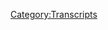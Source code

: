 {{Transcript
    | title         = [[284: April 12, 2019]]
    | caption       = [https://knowledgefight.libsyn.com/knowledge-fight-april-12-2019 Listen to this episode on Libsyn]
    | episodeNumber = [[284: April 12, 2019|284]]
    | length        = 02:00:11
}}

{{MessageBox
    | header     = Warning: Bot Generated Content
    | text       = This transcript was automatically generated by transcription software and likely contains many mistakes and misattributions. Please check the audio for definitive quotes, attribution, and context.
    | image      = N3yvass4myg91.webp
    | imagewidth = 50px
    | id         = warning
}}

{{TranscriptBlock
    | name      = Unknown Speaker
    | timestamp = 00:00:00.000
    | text      = Andy in Kansas, you're on the air, thanks for holding.
}}

{{TranscriptBlock
    | name      = Unknown Speaker
    | timestamp = 00:00:04.000
    | text      = Hello Alex, I'm a first time caller, I'm a huge fan, I love your work.
}}

{{TranscriptBlock
    | name      = Unknown Speaker
    | timestamp = 00:00:07.000
    | text      = I love you.
}}

{{TranscriptBlock
    | name      = Unknown Speaker
    | timestamp = 00:00:08.000
    | text      = Hey everybody, welcome back to Knowledge Fight, I'm Dan.
}}

{{TranscriptBlock
    | name      = Unknown Speaker
    | timestamp = 00:00:10.000
    | text      = I'm Jordan.
}}

{{TranscriptBlock
    | name      = Unknown Speaker
    | timestamp = 00:00:11.000
    | text      = We're a couple dudes, like to sit around, drink novelty beverages, and talk a little bit about Alex Jones.
}}

{{TranscriptBlock
    | name      = Unknown Speaker
    | timestamp = 00:00:14.000
    | text      = Oh indeed we are, Dan.
}}

{{TranscriptBlock
    | name      = Unknown Speaker
    | timestamp = 00:00:16.000
    | text      = Yes, Jordan.
}}

{{TranscriptBlock
    | name      = Unknown Speaker
    | timestamp = 00:00:17.000
    | text      = Dan!
}}

{{TranscriptBlock
    | name      = Unknown Speaker
    | timestamp = 00:00:18.000
    | text      = Jordan.
}}

{{TranscriptBlock
    | name      = Unknown Speaker
    | timestamp = 00:00:19.000
    | text      = Who's your favorite Game of Thrones character?
}}

{{TranscriptBlock
    | name      = Unknown Speaker
    | timestamp = 00:00:20.000
    | text      = Happy Game of Thrones Easter to everyone.
}}

{{TranscriptBlock
    | name      = Unknown Speaker
    | timestamp = 00:00:22.000
    | text      = Right, we're recording this on Sunday, so you know, people are excited.
}}

{{TranscriptBlock
    | name      = Unknown Speaker
    | timestamp = 00:00:27.000
    | text      = The streets are abuzz with winter coming and shit.
}}

{{TranscriptBlock
    | name      = Unknown Speaker
    | timestamp = 00:00:33.000
    | text      = It is a blizzard in Chicago right now.
}}

{{TranscriptBlock
    | name      = Unknown Speaker
    | timestamp = 00:00:35.000
    | text      = Yeah, sometimes you wake up and it's fucking snowing in the middle of April.
}}

{{TranscriptBlock
    | name      = Unknown Speaker
    | timestamp = 00:00:38.000
    | text      = Yeah.
}}

{{TranscriptBlock
    | name      = Unknown Speaker
    | timestamp = 00:00:39.000
    | text      = Great.
}}

{{TranscriptBlock
    | name      = Unknown Speaker
    | timestamp = 00:00:40.000
    | text      = Love this city.
}}

{{TranscriptBlock
    | name      = Unknown Speaker
    | timestamp = 00:00:41.000
    | text      = Chicago's great.
}}

{{TranscriptBlock
    | name      = Unknown Speaker
    | timestamp = 00:00:42.000
    | text      = This city sucks.
}}

{{TranscriptBlock
    | name      = Unknown Speaker
    | timestamp = 00:00:43.000
    | text      = Last year we didn't have snow in April.
}}

{{TranscriptBlock
    | name      = Unknown Speaker
    | timestamp = 00:00:44.000
    | text      = I think last year we did.
}}

{{TranscriptBlock
    | name      = Unknown Speaker
    | timestamp = 00:00:45.000
    | text      = Yeah, we did totally.
}}

{{TranscriptBlock
    | name      = Unknown Speaker
    | timestamp = 00:00:46.000
    | text      = I remember that.
}}

{{TranscriptBlock
    | name      = Unknown Speaker
    | timestamp = 00:00:47.000
    | text      = At least I seem to.
}}

{{TranscriptBlock
    | name      = Unknown Speaker
    | timestamp = 00:00:49.000
    | text      = I'm not dodging your question.
}}

{{TranscriptBlock
    | name      = Unknown Speaker
    | timestamp = 00:00:50.000
    | text      = No, no, no, of course.
}}

{{TranscriptBlock
    | name      = Unknown Speaker
    | timestamp = 00:00:51.000
    | text      = So in the first season I just decided I didn't give a shit about any of these people.
}}

{{TranscriptBlock
    | name      = Unknown Speaker
    | timestamp = 00:00:55.000
    | text      = They all just seemed like boars to me.
}}

{{TranscriptBlock
    | name      = Unknown Speaker
    | timestamp = 00:00:58.000
    | text      = Except for Bran and Arya.
}}

{{TranscriptBlock
    | name      = Unknown Speaker
    | timestamp = 00:01:02.000
    | text      = The only characters I gave a shit about were these kids.
}}

{{TranscriptBlock
    | name      = Unknown Speaker
    | timestamp = 00:01:05.000
    | text      = They're the only ones who seemed like they had any semblance of an interesting story
}}

{{TranscriptBlock
    | name      = Unknown Speaker
    | timestamp = 00:01:09.000
    | text      = going on.
}}

{{TranscriptBlock
    | name      = Unknown Speaker
    | timestamp = 00:01:10.000
    | text      = Like, I don't give a fuck about who's king.
}}

{{TranscriptBlock
    | name      = Unknown Speaker
    | timestamp = 00:01:12.000
    | text      = I don't care about your guys' petty squabbles for power.
}}

{{TranscriptBlock
    | name      = Unknown Speaker
    | timestamp = 00:01:16.000
    | text      = But those kids, they seem to have something going on.
}}

{{TranscriptBlock
    | name      = Unknown Speaker
    | timestamp = 00:01:18.000
    | text      = Not a big palace intrigue kind of guy?
}}

{{TranscriptBlock
    | name      = Unknown Speaker
    | timestamp = 00:01:20.000
    | text      = Not into it.
}}

{{TranscriptBlock
    | name      = Unknown Speaker
    | timestamp = 00:01:21.000
    | text      = And for the rest of the season since, I have been proven correct.
}}

{{TranscriptBlock
    | name      = Unknown Speaker
    | timestamp = 00:01:25.000
    | text      = Come on!
}}

{{TranscriptBlock
    | name      = Unknown Speaker
    | timestamp = 00:01:26.000
    | text      = Except, I guess, you know, Dany...
}}

{{TranscriptBlock
    | name      = Unknown Speaker
    | timestamp = 00:01:27.000
    | text      = Jaime Lannister goes from being a...
}}

{{TranscriptBlock
    | name      = Unknown Speaker
    | timestamp = 00:01:29.000
    | text      = Don't care.
}}

{{TranscriptBlock
    | name      = Unknown Speaker
    | timestamp = 00:01:30.000
    | text      = Okay, fair enough.
}}

{{TranscriptBlock
    | name      = Unknown Speaker
    | timestamp = 00:01:31.000
    | text      = Tyrion Lannister goes from being a...
}}

{{TranscriptBlock
    | name      = Unknown Speaker
    | timestamp = 00:01:33.000
    | text      = He's all right.
}}

{{TranscriptBlock
    | name      = Unknown Speaker
    | timestamp = 00:01:35.000
    | text      = He seems more interesting.
}}

{{TranscriptBlock
    | name      = Unknown Speaker
    | timestamp = 00:01:37.000
    | text      = And then Dany with her dragons.
}}

{{TranscriptBlock
    | name      = Unknown Speaker
    | timestamp = 00:01:38.000
    | text      = I enjoy that too.
}}

{{TranscriptBlock
    | name      = Unknown Speaker
    | timestamp = 00:01:39.000
    | text      = Pretty great.
}}

{{TranscriptBlock
    | name      = Unknown Speaker
    | timestamp = 00:01:40.000
    | text      = And then, yeah, I guess Jon Snow with his sort of rejecting of all that palace intrigue
}}

{{TranscriptBlock
    | name      = Unknown Speaker
    | timestamp = 00:01:44.500
    | text      = bullshit.
}}

{{TranscriptBlock
    | name      = Unknown Speaker
    | timestamp = 00:01:45.500
    | text      = You know, there's everybody who stays away from that stuff, I'm into.
}}

{{TranscriptBlock
    | name      = Unknown Speaker
    | timestamp = 00:01:50.000
    | text      = Yeah, yeah, yeah.
}}

{{TranscriptBlock
    | name      = Unknown Speaker
    | timestamp = 00:01:51.000
    | text      = Anybody who's too caught up in that, don't care.
}}

{{TranscriptBlock
    | name      = Unknown Speaker
    | timestamp = 00:01:53.000
    | text      = Don't understand why anyone gives a fuck about that part of the story.
}}

{{TranscriptBlock
    | name      = Unknown Speaker
    | timestamp = 00:01:56.000
    | text      = I think the people that I hate the most are actually Jon and Ned Stark and all of those
}}

{{TranscriptBlock
    | name      = Unknown Speaker
    | timestamp = 00:02:02.000
    | text      = people.
}}

{{TranscriptBlock
    | name      = Unknown Speaker
    | timestamp = 00:02:03.000
    | text      = They're so goddamn stupid.
}}

{{TranscriptBlock
    | name      = Unknown Speaker
    | timestamp = 00:02:04.000
    | text      = Ned is in it for one episode.
}}

{{TranscriptBlock
    | name      = Unknown Speaker
    | timestamp = 00:02:05.000
    | text      = Ned is in it for a whole season.
}}

{{TranscriptBlock
    | name      = Unknown Speaker
    | timestamp = 00:02:07.000
    | text      = Maybe.
}}

{{TranscriptBlock
    | name      = Unknown Speaker
    | timestamp = 00:02:08.000
    | text      = It felt like an episode.
}}

{{TranscriptBlock
    | name      = Unknown Speaker
    | timestamp = 00:02:10.000
    | text      = No, Arya is the best thing about Game of Thrones.
}}

{{TranscriptBlock
    | name      = Unknown Speaker
    | timestamp = 00:02:12.000
    | text      = For sure.
}}

{{TranscriptBlock
    | name      = Unknown Speaker
    | timestamp = 00:02:13.000
    | text      = I said that at the beginning and everyone decided I was stupid.
}}

{{TranscriptBlock
    | name      = Unknown Speaker
    | timestamp = 00:02:15.000
    | text      = No way.
}}

{{TranscriptBlock
    | name      = Unknown Speaker
    | timestamp = 00:02:16.000
    | text      = And Bran too.
}}

{{TranscriptBlock
    | name      = Unknown Speaker
    | timestamp = 00:02:17.000
    | text      = I really enjoyed Bran.
}}

{{TranscriptBlock
    | name      = Unknown Speaker
    | timestamp = 00:02:18.000
    | text      = I think Bran is boring as shit.
}}

{{TranscriptBlock
    | name      = Unknown Speaker
    | timestamp = 00:02:19.000
    | text      = No way, no.
}}

{{TranscriptBlock
    | name      = Unknown Speaker
    | timestamp = 00:02:20.000
    | text      = Oh, I'm sorry.
}}

{{TranscriptBlock
    | name      = Unknown Speaker
    | timestamp = 00:02:21.000
    | text      = You're omniscient?
}}

{{TranscriptBlock
    | name      = Unknown Speaker
    | timestamp = 00:02:22.000
    | text      = Great.
}}

{{TranscriptBlock
    | name      = Unknown Speaker
    | timestamp = 00:02:23.000
    | text      = That seems like a good thing.
}}

{{TranscriptBlock
    | name      = Unknown Speaker
    | timestamp = 00:02:24.000
    | text      = You can plug into a tree.
}}

{{TranscriptBlock
    | name      = Unknown Speaker
    | timestamp = 00:02:25.000
    | text      = It's cool.
}}

{{TranscriptBlock
    | name      = Unknown Speaker
    | timestamp = 00:02:26.000
    | text      = Spoiler alert.
}}

{{TranscriptBlock
    | name      = Unknown Speaker
    | timestamp = 00:02:27.000
    | text      = That is pretty fun.
}}

{{TranscriptBlock
    | name      = Unknown Speaker
    | timestamp = 00:02:28.000
    | text      = Anyway.
}}

{{TranscriptBlock
    | name      = Unknown Speaker
    | timestamp = 00:02:29.000
    | text      = He's basically the R2D2 of Game of Thrones in that he just kind of plugs into a tree
}}

{{TranscriptBlock
    | name      = Unknown Speaker
    | timestamp = 00:02:32.699
    | text      = and then has the schematics of the Death Star.
}}

{{TranscriptBlock
    | name      = Unknown Speaker
    | timestamp = 00:02:34.919
    | text      = You were pretty surprised right before we started recording that I have ever watched.
}}

{{TranscriptBlock
    | name      = Unknown Speaker
    | timestamp = 00:02:39.719
    | text      = I didn't think you were at it all interested.
}}

{{TranscriptBlock
    | name      = Unknown Speaker
    | timestamp = 00:02:41.759
    | text      = I'm not.
}}

{{TranscriptBlock
    | name      = Unknown Speaker
    | timestamp = 00:02:42.759
    | text      = And clearly you aren't.
}}

{{TranscriptBlock
    | name      = Unknown Speaker
    | timestamp = 00:02:43.759
    | text      = Like I said, I've watched all of it, but I don't care at all.
}}

{{TranscriptBlock
    | name      = Unknown Speaker
    | timestamp = 00:02:47.879
    | text      = Full disclosure, HBO is not an investor in this show and we wish they would pay for it.
}}

{{TranscriptBlock
    | name      = Unknown Speaker
    | timestamp = 00:02:52.919
    | text      = I'd probably say I cared about it if they were.
}}

{{TranscriptBlock
    | name      = Unknown Speaker
    | timestamp = 00:02:55.360
    | text      = You know who is investing in this show?
}}

{{TranscriptBlock
    | name      = Unknown Speaker
    | timestamp = 00:02:56.919
    | text      = Our audience.
}}

{{TranscriptBlock
    | name      = Unknown Speaker
    | timestamp = 00:02:57.919
    | text      = Nice.
}}

{{TranscriptBlock
    | name      = Unknown Speaker
    | timestamp = 00:02:58.919
    | text      = Oh shit.
}}

{{TranscriptBlock
    | name      = Unknown Speaker
    | timestamp = 00:02:59.919
    | text      = And I appreciate it also very much.
}}

{{TranscriptBlock
    | name      = Unknown Speaker
    | timestamp = 00:03:00.919
    | text      = So today we'd like to start off this episode by giving a shout out to some people who are
}}

{{TranscriptBlock
    | name      = Unknown Speaker
    | timestamp = 00:03:05.060
    | text      = signed up as donors.
}}

{{TranscriptBlock
    | name      = Unknown Speaker
    | timestamp = 00:03:06.599
    | text      = So first of all, Callum, thank you so much.
}}

{{TranscriptBlock
    | name      = Unknown Speaker
    | timestamp = 00:03:08.719
    | text      = You are now a policy wonk.
}}

{{TranscriptBlock
    | name      = Unknown Speaker
    | timestamp = 00:03:10.199
    | text      = I'm a policy wonk.
}}

{{TranscriptBlock
    | name      = Unknown Speaker
    | timestamp = 00:03:11.400
    | text      = Thank you, Callum.
}}

{{TranscriptBlock
    | name      = Unknown Speaker
    | timestamp = 00:03:12.400
    | text      = Thank you, Callum.
}}

{{TranscriptBlock
    | name      = Unknown Speaker
    | timestamp = 00:03:13.400
    | text      = Next, Crystal, thank you so much.
}}

{{TranscriptBlock
    | name      = Unknown Speaker
    | timestamp = 00:03:14.400
    | text      = You are now a policy wonk.
}}

{{TranscriptBlock
    | name      = Unknown Speaker
    | timestamp = 00:03:16.039
    | text      = I'm a policy wonk.
}}

{{TranscriptBlock
    | name      = Unknown Speaker
    | timestamp = 00:03:17.240
    | text      = Thank you, Crystal.
}}

{{TranscriptBlock
    | name      = Unknown Speaker
    | timestamp = 00:03:18.240
    | text      = Thanks, Crystal.
}}

{{TranscriptBlock
    | name      = Unknown Speaker
    | timestamp = 00:03:19.240
    | text      = Next, Asha.
}}

{{TranscriptBlock
    | name      = Unknown Speaker
    | timestamp = 00:03:20.240
    | text      = Thank you so much.
}}

{{TranscriptBlock
    | name      = Unknown Speaker
    | timestamp = 00:03:21.240
    | text      = You are now a policy wonk.
}}

{{TranscriptBlock
    | name      = Unknown Speaker
    | timestamp = 00:03:22.240
    | text      = I'm a policy wonk.
}}

{{TranscriptBlock
    | name      = Unknown Speaker
    | timestamp = 00:03:23.240
    | text      = Thank you, Asha.
}}

{{TranscriptBlock
    | name      = Unknown Speaker
    | timestamp = 00:03:24.240
    | text      = Thank you, Asha.
}}

{{TranscriptBlock
    | name      = Unknown Speaker
    | timestamp = 00:03:25.240
    | text      = Next, Elena.
}}

{{TranscriptBlock
    | name      = Unknown Speaker
    | timestamp = 00:03:26.240
    | text      = Thank you so much.
}}

{{TranscriptBlock
    | name      = Unknown Speaker
    | timestamp = 00:03:27.240
    | text      = You are now a policy wonk.
}}

{{TranscriptBlock
    | name      = Unknown Speaker
    | timestamp = 00:03:28.360
    | text      = I'm a policy wonk.
}}

{{TranscriptBlock
    | name      = Unknown Speaker
    | timestamp = 00:03:29.360
    | text      = Thank you, Elena.
}}

{{TranscriptBlock
    | name      = Unknown Speaker
    | timestamp = 00:03:30.360
    | text      = Thank you, Elena.
}}

{{TranscriptBlock
    | name      = Unknown Speaker
    | timestamp = 00:03:31.360
    | text      = Next, somebody who took their donation, bumped it up a little bit.
}}

{{TranscriptBlock
    | name      = Unknown Speaker
    | timestamp = 00:03:33.680
    | text      = Oh shit.
}}

{{TranscriptBlock
    | name      = Unknown Speaker
    | timestamp = 00:03:34.680
    | text      = Appreciated oh so very much.
}}

{{TranscriptBlock
    | name      = Unknown Speaker
    | timestamp = 00:03:35.680
    | text      = And so Amy V, thank you so much.
}}

{{TranscriptBlock
    | name      = Unknown Speaker
    | timestamp = 00:03:38.199
    | text      = You are now a globalist.
}}

{{TranscriptBlock
    | name      = Unknown Speaker
    | timestamp = 00:03:39.840
    | text      = I'm a policy wonk.
}}

{{TranscriptBlock
    | name      = Unknown Speaker
    | timestamp = 00:03:40.840
    | text      = Four stars.
}}

{{TranscriptBlock
    | name      = Unknown Speaker
    | timestamp = 00:03:41.840
    | text      = Go home to your mother and tell her you're brilliant.
}}

{{TranscriptBlock
    | name      = Unknown Speaker
    | timestamp = 00:03:44.800
    | text      = Someone, someone, sodomite sent me a bucket of poop.
}}

{{TranscriptBlock
    | name      = Unknown Speaker
    | timestamp = 00:03:46.479
    | text      = Daddy shark, bop, bop, bop, bop, bop, bop.
}}

{{TranscriptBlock
    | name      = Unknown Speaker
    | timestamp = 00:03:49.120
    | text      = Thank you, Amy V.
}}

{{TranscriptBlock
    | name      = Unknown Speaker
    | timestamp = 00:03:50.120
    | text      = Thank you very much, Amy V.
}}

{{TranscriptBlock
    | name      = Unknown Speaker
    | timestamp = 00:03:51.120
    | text      = Next, somebody who took their donation and bumped it up a little bit as well in a similar
}}

{{TranscriptBlock
    | name      = Unknown Speaker
    | timestamp = 00:03:55.000
    | text      = fashion.
}}

{{TranscriptBlock
    | name      = Unknown Speaker
    | timestamp = 00:03:56.000
    | text      = Christopher, thank you so much.
}}

{{TranscriptBlock
    | name      = Unknown Speaker
    | timestamp = 00:03:57.000
    | text      = You are now a globalist.
}}

{{TranscriptBlock
    | name      = Unknown Speaker
    | timestamp = 00:03:58.000
    | text      = I'm a policy wonk.
}}

{{TranscriptBlock
    | name      = Unknown Speaker
    | timestamp = 00:03:59.639
    | text      = Four stars.
}}

{{TranscriptBlock
    | name      = Unknown Speaker
    | timestamp = 00:04:00.639
    | text      = Go home to your mother and tell her you're brilliant.
}}

{{TranscriptBlock
    | name      = Unknown Speaker
    | timestamp = 00:04:03.719
    | text      = Someone, someone, sodomite sent me a bucket of poop.
}}

{{TranscriptBlock
    | name      = Unknown Speaker
    | timestamp = 00:04:05.360
    | text      = Daddy shark, bop, bop, bop, bop, bop, bop, bop.
}}

{{TranscriptBlock
    | name      = Unknown Speaker
    | timestamp = 00:04:08.039
    | text      = Thank you, Christopher.
}}

{{TranscriptBlock
    | name      = Unknown Speaker
    | timestamp = 00:04:09.039
    | text      = Thank you, Christopher.
}}

{{TranscriptBlock
    | name      = Unknown Speaker
    | timestamp = 00:04:10.039
    | text      = Finally, someone I'd like to say thank you to who donated on a bit of a more elevated
}}

{{TranscriptBlock
    | name      = Unknown Speaker
    | timestamp = 00:04:14.120
    | text      = level even and we appreciate that fantastically.
}}

{{TranscriptBlock
    | name      = Unknown Speaker
    | timestamp = 00:04:18.519
    | text      = So Carl, thank you so much.
}}

{{TranscriptBlock
    | name      = Unknown Speaker
    | timestamp = 00:04:20.139
    | text      = You are now a technocrat.
}}

{{TranscriptBlock
    | name      = Unknown Speaker
    | timestamp = 00:04:21.959
    | text      = I'm a policy wonk.
}}

{{TranscriptBlock
    | name      = Unknown Speaker
    | timestamp = 00:04:22.959
    | text      = Four stars.
}}

{{TranscriptBlock
    | name      = Unknown Speaker
    | timestamp = 00:04:23.959
    | text      = Go home to your mother and tell her you're brilliant.
}}

{{TranscriptBlock
    | name      = Unknown Speaker
    | timestamp = 00:04:26.040
    | text      = Someone, someone, sodomite sent me a bucket of poop.
}}

{{TranscriptBlock
    | name      = Unknown Speaker
    | timestamp = 00:04:28.519
    | text      = Daddy shark, bop, bop, bop, bop, bop, bop.
}}

{{TranscriptBlock
    | name      = Unknown Speaker
    | timestamp = 00:04:30.959
    | text      = Jar Jar Binks has a Caribbean black accent.
}}

{{TranscriptBlock
    | name      = Unknown Speaker
    | timestamp = 00:04:35.319
    | text      = He's a loser, little, little kitty baby.
}}

{{TranscriptBlock
    | name      = Unknown Speaker
    | timestamp = 00:04:38.399
    | text      = I don't want to hate black people.
}}

{{TranscriptBlock
    | name      = Unknown Speaker
    | timestamp = 00:04:40.040
    | text      = I renounce Jesus Christ.
}}

{{TranscriptBlock
    | name      = Unknown Speaker
    | timestamp = 00:04:41.920
    | text      = Thank you so much, Carl.
}}

{{TranscriptBlock
    | name      = Unknown Speaker
    | timestamp = 00:04:42.920
    | text      = Thank you very much, Carl.
}}

{{TranscriptBlock
    | name      = Unknown Speaker
    | timestamp = 00:04:43.920
    | text      = If you're out there listening and you're thinking, hey, I like what these guys do.
}}

{{TranscriptBlock
    | name      = Unknown Speaker
    | timestamp = 00:04:46.560
    | text      = I'd like to support the show.
}}

{{TranscriptBlock
    | name      = Unknown Speaker
    | timestamp = 00:04:47.560
    | text      = You can do that by going to our website, knowledgefight.com, clicking that button that says support the
}}

{{TranscriptBlock
    | name      = Unknown Speaker
    | timestamp = 00:04:51.000
    | text      = show.
}}

{{TranscriptBlock
    | name      = Unknown Speaker
    | timestamp = 00:04:52.000
    | text      = We would appreciate it.
}}

{{TranscriptBlock
    | name      = Unknown Speaker
    | timestamp = 00:04:53.000
    | text      = And I particularly appreciate people who continue to, you know, sign up and support the show
}}

{{TranscriptBlock
    | name      = Unknown Speaker
    | timestamp = 00:04:57.759
    | text      = because I think it's pretty easy to get the image in your head.
}}

{{TranscriptBlock
    | name      = Unknown Speaker
    | timestamp = 00:05:00.639
    | text      = You know, you hear six names listed off the, you could easily get the idea that we're like
}}

{{TranscriptBlock
    | name      = Unknown Speaker
    | timestamp = 00:05:05.839
    | text      = Scrooge McDuck jumping into a pile of coins.
}}

{{TranscriptBlock
    | name      = Unknown Speaker
    | timestamp = 00:05:08.639
    | text      = I don't think, I don't think that's the case at all.
}}

{{TranscriptBlock
    | name      = Unknown Speaker
    | timestamp = 00:05:10.899
    | text      = That is not the case.
}}

{{TranscriptBlock
    | name      = Unknown Speaker
    | timestamp = 00:05:12.040
    | text      = So appreciate everybody who continues to support and help us build this show into what we believe
}}

{{TranscriptBlock
    | name      = Unknown Speaker
    | timestamp = 00:05:18.519
    | text      = it can be.
}}

{{TranscriptBlock
    | name      = Unknown Speaker
    | timestamp = 00:05:19.519
    | text      = Yeah, absolutely.
}}

{{TranscriptBlock
    | name      = Unknown Speaker
    | timestamp = 00:05:20.519
    | text      = Um, speaking of which, nobody likes talking about money, but no, I hate every element
}}

{{TranscriptBlock
    | name      = Unknown Speaker
    | timestamp = 00:05:28.620
    | text      = of it.
}}

{{TranscriptBlock
    | name      = Unknown Speaker
    | timestamp = 00:05:29.620
    | text      = I hate every element of it except thanking people for support that I believe is the only
}}

{{TranscriptBlock
    | name      = Unknown Speaker
    | timestamp = 00:05:35.079
    | text      = good way to talk about money.
}}

{{TranscriptBlock
    | name      = Unknown Speaker
    | timestamp = 00:05:37.879
    | text      = So speaking about money, you're about to spend a bunch because you're going to Mexico.
}}

{{TranscriptBlock
    | name      = Unknown Speaker
    | timestamp = 00:05:40.800
    | text      = I am, well, I spent the money before I got fired and I will be goddamned if I'm going
}}

{{TranscriptBlock
    | name      = Unknown Speaker
    | timestamp = 00:05:46.160
    | text      = to let some bullshit firing keep me from doing one good thing this year.
}}

{{TranscriptBlock
    | name      = Unknown Speaker
    | timestamp = 00:05:50.160
    | text      = I assumed that that was the case.
}}

{{TranscriptBlock
    | name      = Unknown Speaker
    | timestamp = 00:05:52.360
    | text      = And so you're going to be going off on vacation this week that we're on.
}}

{{TranscriptBlock
    | name      = Unknown Speaker
    | timestamp = 00:05:57.240
    | text      = We're going to have this episode here on Monday.
}}

{{TranscriptBlock
    | name      = Unknown Speaker
    | timestamp = 00:05:58.600
    | text      = We're going to have a prerecorded episode on Wednesday and then who knows for Friday.
}}

{{TranscriptBlock
    | name      = Unknown Speaker
    | timestamp = 00:06:03.480
    | text      = It could be a grab bag.
}}

{{TranscriptBlock
    | name      = Unknown Speaker
    | timestamp = 00:06:04.480
    | text      = Could be anything.
}}

{{TranscriptBlock
    | name      = Unknown Speaker
    | timestamp = 00:06:05.480
    | text      = Could be the roulette episode of your dreams.
}}

{{TranscriptBlock
    | name      = Unknown Speaker
    | timestamp = 00:06:07.040
    | text      = You never know.
}}

{{TranscriptBlock
    | name      = Unknown Speaker
    | timestamp = 00:06:08.040
    | text      = Um, so that's very exciting.
}}

{{TranscriptBlock
    | name      = Unknown Speaker
    | timestamp = 00:06:10.040
    | text      = And so I wanted to do an episode here where we send you off in style.
}}

{{TranscriptBlock
    | name      = Unknown Speaker
    | timestamp = 00:06:14.639
    | text      = But unfortunately, unfortunately we're going to do this episode.
}}

{{TranscriptBlock
    | name      = Unknown Speaker
    | timestamp = 00:06:19.879
    | text      = Unfortunately, we're going to be going over April 12th, 2019.
}}

{{TranscriptBlock
    | name      = Unknown Speaker
    | timestamp = 00:06:24.220
    | text      = That's Friday.
}}

{{TranscriptBlock
    | name      = Unknown Speaker
    | timestamp = 00:06:25.220
    | text      = Oh, this, well, there's so much going on in the world that I needed to know what Alex
}}

{{TranscriptBlock
    | name      = Unknown Speaker
    | timestamp = 00:06:32.120
    | text      = was up to.
}}

{{TranscriptBlock
    | name      = Unknown Speaker
    | timestamp = 00:06:33.120
    | text      = I mean, people are, people are clamoring for our insights.
}}

{{TranscriptBlock
    | name      = Unknown Speaker
    | timestamp = 00:06:35.560
    | text      = Yeah, it is.
}}

{{TranscriptBlock
    | name      = Unknown Speaker
    | timestamp = 00:06:36.560
    | text      = It is weird.
}}

{{TranscriptBlock
    | name      = Unknown Speaker
    | timestamp = 00:06:37.560
    | text      = No one's clamoring.
}}

{{TranscriptBlock
    | name      = Unknown Speaker
    | timestamp = 00:06:40.920
    | text      = It's hard not to do a present day episode when it feels like the president is trying
}}

{{TranscriptBlock
    | name      = Unknown Speaker
    | timestamp = 00:06:44.720
    | text      = to get a house representative killed.
}}

{{TranscriptBlock
    | name      = Unknown Speaker
    | timestamp = 00:06:46.639
    | text      = Yeah, but that doesn't come up.
}}

{{TranscriptBlock
    | name      = Unknown Speaker
    | timestamp = 00:06:49.480
    | text      = Of course not.
}}

{{TranscriptBlock
    | name      = Unknown Speaker
    | timestamp = 00:06:50.480
    | text      = You wouldn't want to talk about how the president is essentially committing attempted murder
}}

{{TranscriptBlock
    | name      = Unknown Speaker
    | timestamp = 00:06:53.759
    | text      = right now.
}}

{{TranscriptBlock
    | name      = Unknown Speaker
    | timestamp = 00:06:54.759
    | text      = That doesn't really come up.
}}

{{TranscriptBlock
    | name      = Unknown Speaker
    | timestamp = 00:06:55.759
    | text      = Although Alex does say a bunch of dumb shit about Omar.
}}

{{TranscriptBlock
    | name      = Unknown Speaker
    | timestamp = 00:06:58.399
    | text      = Of course.
}}

{{TranscriptBlock
    | name      = Unknown Speaker
    | timestamp = 00:06:59.399
    | text      = I'm not, I didn't include any of those clips.
}}

{{TranscriptBlock
    | name      = Unknown Speaker
    | timestamp = 00:07:01.240
    | text      = It's so standard for him and not really relevant to the actual news of the day.
}}

{{TranscriptBlock
    | name      = Unknown Speaker
    | timestamp = 00:07:05.480
    | text      = That is like, ah, fuck it, who gives a shit?
}}

{{TranscriptBlock
    | name      = Unknown Speaker
    | timestamp = 00:07:07.639
    | text      = Terrorist, traitor, blah, blah, blah.
}}

{{TranscriptBlock
    | name      = Unknown Speaker
    | timestamp = 00:07:09.160
    | text      = Move on.
}}

{{TranscriptBlock
    | name      = Unknown Speaker
    | timestamp = 00:07:10.160
    | text      = Right.
}}

{{TranscriptBlock
    | name      = Unknown Speaker
    | timestamp = 00:07:11.160
    | text      = But there's other stuff, you know, like Assange's arrest, uh, you know, those, these sorts of
}}

{{TranscriptBlock
    | name      = Unknown Speaker
    | timestamp = 00:07:14.199
    | text      = things.
}}

{{TranscriptBlock
    | name      = Unknown Speaker
    | timestamp = 00:07:15.199
    | text      = Alex has got to have a take on that.
}}

{{TranscriptBlock
    | name      = Unknown Speaker
    | timestamp = 00:07:17.439
    | text      = What is his take that he's never heard of WikiLeaks too?
}}

{{TranscriptBlock
    | name      = Unknown Speaker
    | timestamp = 00:07:19.879
    | text      = Who's this guy?
}}

{{TranscriptBlock
    | name      = Unknown Speaker
    | timestamp = 00:07:20.879
    | text      = Who I've never heard of this guy.
}}

{{TranscriptBlock
    | name      = Unknown Speaker
    | timestamp = 00:07:21.879
    | text      = What?
}}

{{TranscriptBlock
    | name      = Unknown Speaker
    | timestamp = 00:07:22.879
    | text      = I'm going to swing for the fences on this one and just say he's not even real.
}}

{{TranscriptBlock
    | name      = Unknown Speaker
    | timestamp = 00:07:26.079
    | text      = What's an email?
}}

{{TranscriptBlock
    | name      = Unknown Speaker
    | timestamp = 00:07:27.079
    | text      = False flag.
}}

{{TranscriptBlock
    | name      = Unknown Speaker
    | timestamp = 00:07:28.079
    | text      = Right.
}}

{{TranscriptBlock
    | name      = Unknown Speaker
    | timestamp = 00:07:29.079
    | text      = I don't even think Ecuador is a place.
}}

{{TranscriptBlock
    | name      = Unknown Speaker
    | timestamp = 00:07:30.079
    | text      = No, he has an interesting take and we'll get to it down the road, but Alex is, it's a,
}}

{{TranscriptBlock
    | name      = Unknown Speaker
    | timestamp = 00:07:34.720
    | text      = this is a pretty boring episode for the most part.
}}

{{TranscriptBlock
    | name      = Unknown Speaker
    | timestamp = 00:07:36.680
    | text      = There's not a whole lot in here, but that doesn't mean that this next clip didn't almost
}}

{{TranscriptBlock
    | name      = Unknown Speaker
    | timestamp = 00:07:43.279
    | text      = entirely ruin, uh, two days of my life.
}}

{{TranscriptBlock
    | name      = Unknown Speaker
    | timestamp = 00:07:46.920
    | text      = Here's where we start out the episode and I will explain on the other end of this clip
}}

{{TranscriptBlock
    | name      = Unknown Speaker
    | timestamp = 00:07:50.759
    | text      = why I am a lunatic.
}}

{{TranscriptBlock
    | name      = Unknown Speaker
    | timestamp = 00:07:52.439
    | text      = Clip number one.
}}

{{TranscriptBlock
    | name      = Unknown Speaker
    | timestamp = 00:07:53.439
    | text      = Trump's giving him a medal.
}}

{{TranscriptBlock
    | name      = Unknown Speaker
    | timestamp = 00:07:55.720
    | text      = Wouldn't be here right now without Assange, but when freedom fails, the best men rot in
}}

{{TranscriptBlock
    | name      = Unknown Speaker
    | timestamp = 00:08:00.600
    | text      = filthy jails and those that cried appease appease or hung by those they tried to please
}}

{{TranscriptBlock
    | name      = Unknown Speaker
    | timestamp = 00:08:07.000
    | text      = author unknown written on a shell wall in the revolutionary war on a British cell wall
}}

{{TranscriptBlock
    | name      = Unknown Speaker
    | timestamp = 00:08:13.680
    | text      = of American Patriot.
}}

{{TranscriptBlock
    | name      = Unknown Speaker
    | timestamp = 00:08:15.199
    | text      = Dan read a book.
}}

{{TranscriptBlock
    | name      = Unknown Speaker
    | timestamp = 00:08:17.720
    | text      = When freedom fails, the best men rot and filthy jails and those that cried appease appease
}}

{{TranscriptBlock
    | name      = Unknown Speaker
    | timestamp = 00:08:24.639
    | text      = are hung by those they tried to please and the jolly green giant, but digressing back
}}

{{TranscriptBlock
    | name      = Unknown Speaker
    | timestamp = 00:08:30.000
    | text      = to the information.
}}

{{TranscriptBlock
    | name      = Unknown Speaker
    | timestamp = 00:08:31.680
    | text      = So here's the thing, I'm going to leave aside that Assange question for a moment because
}}

{{TranscriptBlock
    | name      = Unknown Speaker
    | timestamp = 00:08:35.840
    | text      = I want to discuss that quote that Alex is using.
}}

{{TranscriptBlock
    | name      = Unknown Speaker
    | timestamp = 00:08:38.720
    | text      = He's reciting it pretty correctly, so as far as his behavior relates to quotes, he seems
}}

{{TranscriptBlock
    | name      = Unknown Speaker
    | timestamp = 00:08:43.480
    | text      = to be getting better or at least this is, this is a better version of Alex.
}}

{{TranscriptBlock
    | name      = Unknown Speaker
    | timestamp = 00:08:47.159
    | text      = Unfortunately he's completely misattributing the quote.
}}

{{TranscriptBlock
    | name      = Unknown Speaker
    | timestamp = 00:08:50.220
    | text      = He says that the author of the quote is unknown and that it's found written on a cell wall
}}

{{TranscriptBlock
    | name      = Unknown Speaker
    | timestamp = 00:08:54.120
    | text      = during the revolutionary war.
}}

{{TranscriptBlock
    | name      = Unknown Speaker
    | timestamp = 00:08:55.960
    | text      = That isn't true.
}}

{{TranscriptBlock
    | name      = Unknown Speaker
    | timestamp = 00:08:56.960
    | text      = That doesn't sound true at all.
}}

{{TranscriptBlock
    | name      = Unknown Speaker
    | timestamp = 00:08:58.559
    | text      = The author of that quote is pretty well established.
}}

{{TranscriptBlock
    | name      = Unknown Speaker
    | timestamp = 00:09:00.779
    | text      = It was from a March 28, 1947 letter to the editor in the Wall Street Journal written
}}

{{TranscriptBlock
    | name      = Unknown Speaker
    | timestamp = 00:09:05.519
    | text      = by a Nazi.
}}

{{TranscriptBlock
    | name      = Unknown Speaker
    | timestamp = 00:09:06.519
    | text      = Is it a Nazi?
}}

{{TranscriptBlock
    | name      = Unknown Speaker
    | timestamp = 00:09:07.519
    | text      = No, it's written by a lawyer by the name of George Hiram Mann or at least that's the consistent
}}

{{TranscriptBlock
    | name      = Unknown Speaker
    | timestamp = 00:09:11.720
    | text      = attribution given to the quote as it appears online pretty much across the board.
}}

{{TranscriptBlock
    | name      = Unknown Speaker
    | timestamp = 00:09:15.700
    | text      = One place that differs in its attribution is a book that's called The Impossible Dream,
}}

{{TranscriptBlock
    | name      = Unknown Speaker
    | timestamp = 00:09:20.879
    | text      = a self-published anti-communist track published in 1990.
}}

{{TranscriptBlock
    | name      = Unknown Speaker
    | timestamp = 00:09:26.879
    | text      = Dan read a book.
}}

{{TranscriptBlock
    | name      = Unknown Speaker
    | timestamp = 00:09:27.879
    | text      = I was hoping to track down a copy of this to read over since it's one of the only places
}}

{{TranscriptBlock
    | name      = Unknown Speaker
    | timestamp = 00:09:33.519
    | text      = that I can find where this quote is attributed to author unknown, but unfortunately on Amazon
}}

{{TranscriptBlock
    | name      = Unknown Speaker
    | timestamp = 00:09:38.440
    | text      = they only have one copy available and it costs $400.
}}

{{TranscriptBlock
    | name      = Unknown Speaker
    | timestamp = 00:09:41.879
    | text      = I wasn't willing to pay that $400 to get a copy of this book so I decided to see what
}}

{{TranscriptBlock
    | name      = Unknown Speaker
    | timestamp = 00:09:45.600
    | text      = I could learn about the author, a one K.M. Heaton, initials K.M. Heaton.
}}

{{TranscriptBlock
    | name      = Unknown Speaker
    | timestamp = 00:09:51.639
    | text      = It turns out that this is K. Maureen Heaton and the more I looked into her, the more certain
}}

{{TranscriptBlock
    | name      = Unknown Speaker
    | timestamp = 00:09:56.039
    | text      = I was that this book is where Alex got the quote from.
}}

{{TranscriptBlock
    | name      = Unknown Speaker
    | timestamp = 00:09:59.639
    | text      = See, the first thing that led me to suspect this is that Heaton is listed as a member
}}

{{TranscriptBlock
    | name      = Unknown Speaker
    | timestamp = 00:10:04.200
    | text      = on the website of the Foundation of Economic Education.
}}

{{TranscriptBlock
    | name      = Unknown Speaker
    | timestamp = 00:10:08.039
    | text      = That's not good.
}}

{{TranscriptBlock
    | name      = Unknown Speaker
    | timestamp = 00:10:09.039
    | text      = The FEE was founded in 1946 and has the distinction of being the first modern think tank specifically
}}

{{TranscriptBlock
    | name      = Unknown Speaker
    | timestamp = 00:10:15.120
    | text      = set up to promote libertarian ideas.
}}

{{TranscriptBlock
    | name      = Unknown Speaker
    | timestamp = 00:10:17.320
    | text      = That's what I thought.
}}

{{TranscriptBlock
    | name      = Unknown Speaker
    | timestamp = 00:10:18.340
    | text      = That seems like the sort of outlet Alex would know about.
}}

{{TranscriptBlock
    | name      = Unknown Speaker
    | timestamp = 00:10:21.179
    | text      = And furthering that suspicion is the fact that from 2001 to 2002, the president of FEE
}}

{{TranscriptBlock
    | name      = Unknown Speaker
    | timestamp = 00:10:26.440
    | text      = was Mark Skousen, brother of Joel Skousen and nephew of W. Cleon Skousen, two people
}}

{{TranscriptBlock
    | name      = Unknown Speaker
    | timestamp = 00:10:34.879
    | text      = that Alex is all about.
}}

{{TranscriptBlock
    | name      = Unknown Speaker
    | timestamp = 00:10:36.440
    | text      = Why not?
}}

{{TranscriptBlock
    | name      = Unknown Speaker
    | timestamp = 00:10:37.440
    | text      = Of course.
}}

{{TranscriptBlock
    | name      = Unknown Speaker
    | timestamp = 00:10:38.440
    | text      = Throw a ball in there.
}}

{{TranscriptBlock
    | name      = Unknown Speaker
    | timestamp = 00:10:39.440
    | text      = This is completely off topic, but I've been waiting weeks to bring it up.
}}

{{TranscriptBlock
    | name      = Unknown Speaker
    | timestamp = 00:10:42.399
    | text      = But unfortunately W. Cleon Skousen just hasn't come up.
}}

{{TranscriptBlock
    | name      = Unknown Speaker
    | timestamp = 00:10:45.480
    | text      = We've often mentioned his stupid books, The Naked Communist and The Naked Capitalist,
}}

{{TranscriptBlock
    | name      = Unknown Speaker
    | timestamp = 00:10:49.399
    | text      = but I recently discovered he's written a ton of books.
}}

{{TranscriptBlock
    | name      = Unknown Speaker
    | timestamp = 00:10:52.759
    | text      = A lot of them are weird fundamentalist Mormon stuff.
}}

{{TranscriptBlock
    | name      = Unknown Speaker
    | timestamp = 00:10:55.500
    | text      = But in 1962, he published a book called So You Want to Raise a Boy.
}}

{{TranscriptBlock
    | name      = Unknown Speaker
    | timestamp = 00:11:02.639
    | text      = Irregardless of gender.
}}

{{TranscriptBlock
    | name      = Unknown Speaker
    | timestamp = 00:11:04.279
    | text      = Right.
}}

{{TranscriptBlock
    | name      = Unknown Speaker
    | timestamp = 00:11:05.279
    | text      = Question mark also at the end.
}}

{{TranscriptBlock
    | name      = Unknown Speaker
    | timestamp = 00:11:06.279
    | text      = So you want to raise a boy?
}}

{{TranscriptBlock
    | name      = Unknown Speaker
    | timestamp = 00:11:07.480
    | text      = So you want to raise a boy?
}}

{{TranscriptBlock
    | name      = Unknown Speaker
    | timestamp = 00:11:09.720
    | text      = There's no emphasis given to any of the words, but there's a lot of different ways that sentence
}}

{{TranscriptBlock
    | name      = Unknown Speaker
    | timestamp = 00:11:13.399
    | text      = could be said.
}}

{{TranscriptBlock
    | name      = Unknown Speaker
    | timestamp = 00:11:15.120
    | text      = So you want to raise a boy?
}}

{{TranscriptBlock
    | name      = Unknown Speaker
    | timestamp = 00:11:17.279
    | text      = So you what to raise a boy?
}}

{{TranscriptBlock
    | name      = Unknown Speaker
    | timestamp = 00:11:19.000
    | text      = So you want to raise a boy?
}}

{{TranscriptBlock
    | name      = Unknown Speaker
    | timestamp = 00:11:20.360
    | text      = So you want to raise a boy?
}}

{{TranscriptBlock
    | name      = Unknown Speaker
    | timestamp = 00:11:23.240
    | text      = So you want to raise a boy?
}}

{{TranscriptBlock
    | name      = Unknown Speaker
    | timestamp = 00:11:24.919
    | text      = Right.
}}

{{TranscriptBlock
    | name      = Unknown Speaker
    | timestamp = 00:11:25.919
    | text      = A lot of different ways.
}}

{{TranscriptBlock
    | name      = Unknown Speaker
    | timestamp = 00:11:26.919
    | text      = Yeah.
}}

{{TranscriptBlock
    | name      = Unknown Speaker
    | timestamp = 00:11:27.919
    | text      = The book includes this passage, quote, sometimes boys get into bad sex habits during their
}}

{{TranscriptBlock
    | name      = Unknown Speaker
    | timestamp = 00:11:32.840
    | text      = early teens.
}}

{{TranscriptBlock
    | name      = Unknown Speaker
    | timestamp = 00:11:33.840
    | text      = Okay.
}}

{{TranscriptBlock
    | name      = Unknown Speaker
    | timestamp = 00:11:34.840
    | text      = This is in the 60s, right?
}}

{{TranscriptBlock
    | name      = Unknown Speaker
    | timestamp = 00:11:36.840
    | text      = 62.
}}

{{TranscriptBlock
    | name      = Unknown Speaker
    | timestamp = 00:11:37.840
    | text      = This is 62, so he doesn't even know about internet porn yet.
}}

{{TranscriptBlock
    | name      = Unknown Speaker
    | timestamp = 00:11:41.039
    | text      = This should be avoided.
}}

{{TranscriptBlock
    | name      = Unknown Speaker
    | timestamp = 00:11:42.679
    | text      = Every boy should know that masturbation may be the first step towards homosexuality.
}}

{{TranscriptBlock
    | name      = Unknown Speaker
    | timestamp = 00:11:46.840
    | text      = Hold on, wait for it.
}}

{{TranscriptBlock
    | name      = Unknown Speaker
    | timestamp = 00:11:52.080
    | text      = It starts out with masturbation and then the individual seeks a partner for mutual sex
}}

{{TranscriptBlock
    | name      = Unknown Speaker
    | timestamp = 00:11:56.360
    | text      = play.
}}

{{TranscriptBlock
    | name      = Unknown Speaker
    | timestamp = 00:11:57.360
    | text      = These practices are destructive to the personality and frequently this type of individual disintegrates
}}

{{TranscriptBlock
    | name      = Unknown Speaker
    | timestamp = 00:12:02.200
    | text      = to the point where he becomes involved in various types of sex crimes.
}}

{{TranscriptBlock
    | name      = Unknown Speaker
    | timestamp = 00:12:06.440
    | text      = That is quick.
}}

{{TranscriptBlock
    | name      = Unknown Speaker
    | timestamp = 00:12:07.440
    | text      = Yeah.
}}

{{TranscriptBlock
    | name      = Unknown Speaker
    | timestamp = 00:12:08.440
    | text      = That escalated really fast.
}}

{{TranscriptBlock
    | name      = Unknown Speaker
    | timestamp = 00:12:09.440
    | text      = That is the jerk off to prison pipeline for sure.
}}

{{TranscriptBlock
    | name      = Unknown Speaker
    | timestamp = 00:12:12.600
    | text      = In fact, the moral degenerate is responsible for some of the most vicious and sadistic
}}

{{TranscriptBlock
    | name      = Unknown Speaker
    | timestamp = 00:12:16.759
    | text      = sex crimes on record.
}}

{{TranscriptBlock
    | name      = Unknown Speaker
    | timestamp = 00:12:18.639
    | text      = In practically all cases, homosexuality is cultivated.
}}

{{TranscriptBlock
    | name      = Unknown Speaker
    | timestamp = 00:12:22.179
    | text      = When homosexuals are arrested, they try to excuse their conduct by saying, I guess I'm
}}

{{TranscriptBlock
    | name      = Unknown Speaker
    | timestamp = 00:12:26.240
    | text      = just made that way.
}}

{{TranscriptBlock
    | name      = Unknown Speaker
    | timestamp = 00:12:27.720
    | text      = Oh boy.
}}

{{TranscriptBlock
    | name      = Unknown Speaker
    | timestamp = 00:12:28.720
    | text      = So what we learned from this is that W. Cleon Skousen and his family are really cool.
}}

{{TranscriptBlock
    | name      = Unknown Speaker
    | timestamp = 00:12:33.639
    | text      = Yeah.
}}

{{TranscriptBlock
    | name      = Unknown Speaker
    | timestamp = 00:12:34.639
    | text      = Really, really cool.
}}

{{TranscriptBlock
    | name      = Unknown Speaker
    | timestamp = 00:12:36.639
    | text      = Is that the reason that he has a, Cleon Skousen's got uncles and shit and not a...
}}

{{TranscriptBlock
    | name      = Unknown Speaker
    | timestamp = 00:12:42.519
    | text      = That's why his books are always the naked blank.
}}

{{TranscriptBlock
    | name      = Unknown Speaker
    | timestamp = 00:12:45.000
    | text      = Yeah.
}}

{{TranscriptBlock
    | name      = Unknown Speaker
    | timestamp = 00:12:46.000
    | text      = Is he a virgin?
}}

{{TranscriptBlock
    | name      = Unknown Speaker
    | timestamp = 00:12:47.000
    | text      = Is he a virgin?
}}

{{TranscriptBlock
    | name      = Unknown Speaker
    | timestamp = 00:12:48.000
    | text      = So anyway, I bring all that up just because this FEE, the president of it for a couple
}}

{{TranscriptBlock
    | name      = Unknown Speaker
    | timestamp = 00:12:52.159
    | text      = of years was Mark Skousen.
}}

{{TranscriptBlock
    | name      = Unknown Speaker
    | timestamp = 00:12:53.279
    | text      = Okay.
}}

{{TranscriptBlock
    | name      = Unknown Speaker
    | timestamp = 00:12:54.279
    | text      = I just needed an excuse to talk about that because I've been waiting to talk.
}}

{{TranscriptBlock
    | name      = Unknown Speaker
    | timestamp = 00:12:58.480
    | text      = That's admittedly shoehorned in.
}}

{{TranscriptBlock
    | name      = Unknown Speaker
    | timestamp = 00:13:00.720
    | text      = That is trouble.
}}

{{TranscriptBlock
    | name      = Unknown Speaker
    | timestamp = 00:13:01.720
    | text      = So anyway, back on track.
}}

{{TranscriptBlock
    | name      = Unknown Speaker
    | timestamp = 00:13:03.080
    | text      = It is like the more innocuous sounding the think tank's name, the more likely they are
}}

{{TranscriptBlock
    | name      = Unknown Speaker
    | timestamp = 00:13:07.679
    | text      = to be the most evil Americans for prosperity.
}}

{{TranscriptBlock
    | name      = Unknown Speaker
    | timestamp = 00:13:10.799
    | text      = That doesn't sound bad.
}}

{{TranscriptBlock
    | name      = Unknown Speaker
    | timestamp = 00:13:12.059
    | text      = And they vote for murdering every children.
}}

{{TranscriptBlock
    | name      = Unknown Speaker
    | timestamp = 00:13:14.120
    | text      = I'm not positive that it has any relation to anything, but the FEE absolutely takes
}}

{{TranscriptBlock
    | name      = Unknown Speaker
    | timestamp = 00:13:19.120
    | text      = in so much Koch brothers' money.
}}

{{TranscriptBlock
    | name      = Unknown Speaker
    | timestamp = 00:13:21.080
    | text      = Yeah, of course.
}}

{{TranscriptBlock
    | name      = Unknown Speaker
    | timestamp = 00:13:22.080
    | text      = And Donors Trust and Donors Capital Fund give hundreds of thousands of dollars to them.
}}

{{TranscriptBlock
    | name      = Unknown Speaker
    | timestamp = 00:13:25.559
    | text      = So it's part of what's known as the Koch network.
}}

{{TranscriptBlock
    | name      = Unknown Speaker
    | timestamp = 00:13:28.840
    | text      = Yeah, it's the Astroturf...
}}

{{TranscriptBlock
    | name      = Unknown Speaker
    | timestamp = 00:13:31.279
    | text      = But I don't know if that's related or relevant to any of this stuff at all.
}}

{{TranscriptBlock
    | name      = Unknown Speaker
    | timestamp = 00:13:34.080
    | text      = So I bring it up, but it's not part of any case I'm building or anything.
}}

{{TranscriptBlock
    | name      = Unknown Speaker
    | timestamp = 00:13:38.440
    | text      = Anyway, back on track.
}}

{{TranscriptBlock
    | name      = Unknown Speaker
    | timestamp = 00:13:40.120
    | text      = Kay Maureen Heaton is best known for disseminating a document purporting to be evidence of outside
}}

{{TranscriptBlock
    | name      = Unknown Speaker
    | timestamp = 00:13:44.799
    | text      = meddling in local politics back in 1974.
}}

{{TranscriptBlock
    | name      = Unknown Speaker
    | timestamp = 00:13:48.600
    | text      = Heaton was a concerned citizen who operated as a local government watchdog, focusing largely
}}

{{TranscriptBlock
    | name      = Unknown Speaker
    | timestamp = 00:13:53.039
    | text      = on the California Council on Intergovernmental Relations, or CCIR.
}}

{{TranscriptBlock
    | name      = Unknown Speaker
    | timestamp = 00:13:58.320
    | text      = According to her account, quote, I had been receiving the output from the California Council
}}

{{TranscriptBlock
    | name      = Unknown Speaker
    | timestamp = 00:14:02.480
    | text      = on Intergovernmental Relations for some time when I went before a governor's task force
}}

{{TranscriptBlock
    | name      = Unknown Speaker
    | timestamp = 00:14:06.720
    | text      = in local government reform to present testimony against CCIR and the state meddling in local
}}

{{TranscriptBlock
    | name      = Unknown Speaker
    | timestamp = 00:14:12.480
    | text      = governmental affairs.
}}

{{TranscriptBlock
    | name      = Unknown Speaker
    | timestamp = 00:14:14.299
    | text      = After my appearance there, the CCIR report stopped coming to my mailbox.
}}

{{TranscriptBlock
    | name      = Unknown Speaker
    | timestamp = 00:14:18.440
    | text      = It's pretty easy to see what happened here.
}}

{{TranscriptBlock
    | name      = Unknown Speaker
    | timestamp = 00:14:20.600
    | text      = They took her off a mailing list, which makes some sense after she testified against them
}}

{{TranscriptBlock
    | name      = Unknown Speaker
    | timestamp = 00:14:24.320
    | text      = in a governor's commission.
}}

{{TranscriptBlock
    | name      = Unknown Speaker
    | timestamp = 00:14:25.399
    | text      = So she's...
}}

{{TranscriptBlock
    | name      = Unknown Speaker
    | timestamp = 00:14:26.919
    | text      = What is the CCRI...
}}

{{TranscriptBlock
    | name      = Unknown Speaker
    | timestamp = 00:14:29.000
    | text      = What is it as far as a larger place inside of the government?
}}

{{TranscriptBlock
    | name      = Unknown Speaker
    | timestamp = 00:14:32.960
    | text      = I mean, it's the body of the Council on Intergovernmental Relations.
}}

{{TranscriptBlock
    | name      = Unknown Speaker
    | timestamp = 00:14:37.440
    | text      = So like...
}}

{{TranscriptBlock
    | name      = Unknown Speaker
    | timestamp = 00:14:38.440
    | text      = Like, is it a big deal or is it just like a little like the state government and the
}}

{{TranscriptBlock
    | name      = Unknown Speaker
    | timestamp = 00:14:42.360
    | text      = county government and the city government, it's those guys.
}}

{{TranscriptBlock
    | name      = Unknown Speaker
    | timestamp = 00:14:46.200
    | text      = It's just like, let's coordinate all of this information.
}}

{{TranscriptBlock
    | name      = Unknown Speaker
    | timestamp = 00:14:49.480
    | text      = That's the sense that I get, although as someone who doesn't have like my head buried in California
}}

{{TranscriptBlock
    | name      = Unknown Speaker
    | timestamp = 00:14:55.120
    | text      = politics, it would probably be tough for me to say exactly what it is, but that's the
}}

{{TranscriptBlock
    | name      = Unknown Speaker
    | timestamp = 00:14:59.580
    | text      = sense that I get.
}}

{{TranscriptBlock
    | name      = Unknown Speaker
    | timestamp = 00:15:00.580
    | text      = It has to do with coordination between different governmental bodies.
}}

{{TranscriptBlock
    | name      = Unknown Speaker
    | timestamp = 00:15:04.360
    | text      = And I'm getting the sense that she's some lady who goes to these council meetings and
}}

{{TranscriptBlock
    | name      = Unknown Speaker
    | timestamp = 00:15:07.960
    | text      = is an agitator of some sort.
}}

{{TranscriptBlock
    | name      = Unknown Speaker
    | timestamp = 00:15:09.779
    | text      = I don't even know she goes to the meetings necessarily, but gets the documents and then
}}

{{TranscriptBlock
    | name      = Unknown Speaker
    | timestamp = 00:15:13.200
    | text      = gets mad about it.
}}

{{TranscriptBlock
    | name      = Unknown Speaker
    | timestamp = 00:15:14.200
    | text      = And then gets mad about it.
}}

{{TranscriptBlock
    | name      = Unknown Speaker
    | timestamp = 00:15:15.200
    | text      = That's the sense I get as well.
}}

{{TranscriptBlock
    | name      = Unknown Speaker
    | timestamp = 00:15:16.200
    | text      = She's bored.
}}

{{TranscriptBlock
    | name      = Unknown Speaker
    | timestamp = 00:15:17.200
    | text      = So Heaton thought it was a conspiracy that she stopped getting these reports.
}}

{{TranscriptBlock
    | name      = Unknown Speaker
    | timestamp = 00:15:19.399
    | text      = Naturally.
}}

{{TranscriptBlock
    | name      = Unknown Speaker
    | timestamp = 00:15:20.399
    | text      = So she got a state senator involved who told CCIR to give Heaton the documents she wanted.
}}

{{TranscriptBlock
    | name      = Unknown Speaker
    | timestamp = 00:15:24.960
    | text      = So according to Heaton, she shows up at the CCIR office and picks up the reports she was
}}

{{TranscriptBlock
    | name      = Unknown Speaker
    | timestamp = 00:15:30.000
    | text      = missing.
}}

{{TranscriptBlock
    | name      = Unknown Speaker
    | timestamp = 00:15:31.000
    | text      = But, quote, I noticed though that there was one box near her desk, talking about the secretary,
}}

{{TranscriptBlock
    | name      = Unknown Speaker
    | timestamp = 00:15:35.879
    | text      = which she studiously avoided.
}}

{{TranscriptBlock
    | name      = Unknown Speaker
    | timestamp = 00:15:38.120
    | text      = While she was gone, I idly picked up one of the documents from the box she had not looked
}}

{{TranscriptBlock
    | name      = Unknown Speaker
    | timestamp = 00:15:41.720
    | text      = into.
}}

{{TranscriptBlock
    | name      = Unknown Speaker
    | timestamp = 00:15:42.720
    | text      = It was titled The Politics of Change in Local Governmental Reform.
}}

{{TranscriptBlock
    | name      = Unknown Speaker
    | timestamp = 00:15:47.019
    | text      = If you're keeping score, we now have the first essential element needed to create a nefarious
}}

{{TranscriptBlock
    | name      = Unknown Speaker
    | timestamp = 00:15:51.200
    | text      = backstory for a document, an attempt to keep it away from someone, whether or not that
}}

{{TranscriptBlock
    | name      = Unknown Speaker
    | timestamp = 00:15:55.879
    | text      = story is in any way real.
}}

{{TranscriptBlock
    | name      = Unknown Speaker
    | timestamp = 00:15:58.000
    | text      = I suspect elements of the story are not accurate if I'm going to put all my cards on the table.
}}

{{TranscriptBlock
    | name      = Unknown Speaker
    | timestamp = 00:16:02.080
    | text      = This sounds like a story I've heard a fucking thousand times from these sorts of weirdos.
}}

{{TranscriptBlock
    | name      = Unknown Speaker
    | timestamp = 00:16:06.480
    | text      = Oh, come on.
}}

{{TranscriptBlock
    | name      = Unknown Speaker
    | timestamp = 00:16:07.480
    | text      = She's got government sources.
}}

{{TranscriptBlock
    | name      = Unknown Speaker
    | timestamp = 00:16:08.480
    | text      = Right.
}}

{{TranscriptBlock
    | name      = Unknown Speaker
    | timestamp = 00:16:09.480
    | text      = So Heaton reviewed the document and found that it was a, quote, textbook on mind control
}}

{{TranscriptBlock
    | name      = Unknown Speaker
    | timestamp = 00:16:13.360
    | text      = techniques.
}}

{{TranscriptBlock
    | name      = Unknown Speaker
    | timestamp = 00:16:14.360
    | text      = I'm sorry.
}}

{{TranscriptBlock
    | name      = Unknown Speaker
    | timestamp = 00:16:15.360
    | text      = Sorry.
}}

{{TranscriptBlock
    | name      = Unknown Speaker
    | timestamp = 00:16:16.360
    | text      = Apologies.
}}

{{TranscriptBlock
    | name      = Unknown Speaker
    | timestamp = 00:16:17.360
    | text      = An appalling negation of the principle of self-government as it told public servants
}}

{{TranscriptBlock
    | name      = Unknown Speaker
    | timestamp = 00:16:20.960
    | text      = how to use politics of change to obtain programs which citizens did not want.
}}

{{TranscriptBlock
    | name      = Unknown Speaker
    | timestamp = 00:16:27.340
    | text      = The report itself is a 220-page analysis of how change occurs in local government operations,
}}

{{TranscriptBlock
    | name      = Unknown Speaker
    | timestamp = 00:16:33.000
    | text      = and it is not a mind control textbook in any sense of the word.
}}

{{TranscriptBlock
    | name      = Unknown Speaker
    | timestamp = 00:16:36.240
    | text      = The preface specifically states, quote, finally, our report tries to be objective.
}}

{{TranscriptBlock
    | name      = Unknown Speaker
    | timestamp = 00:16:41.899
    | text      = Put another way, we do not want to assume any stance.
}}

{{TranscriptBlock
    | name      = Unknown Speaker
    | timestamp = 00:16:44.620
    | text      = We do not advocate change or restructuring of any kind.
}}

{{TranscriptBlock
    | name      = Unknown Speaker
    | timestamp = 00:16:47.779
    | text      = What a community does or plans to do should remain up to the jurisdiction's leadership
}}

{{TranscriptBlock
    | name      = Unknown Speaker
    | timestamp = 00:16:52.000
    | text      = based on the unique facts of the community.
}}

{{TranscriptBlock
    | name      = Unknown Speaker
    | timestamp = 00:16:54.240
    | text      = We do feel, however, that it's timely to study in practical form the ways in which change
}}

{{TranscriptBlock
    | name      = Unknown Speaker
    | timestamp = 00:16:59.559
    | text      = occurs when it does.
}}

{{TranscriptBlock
    | name      = Unknown Speaker
    | timestamp = 00:17:01.899
    | text      = So what's the change that they're talking about?
}}

{{TranscriptBlock
    | name      = Unknown Speaker
    | timestamp = 00:17:04.480
    | text      = Obviously, Heaton thinks that it's some sort of move by the federal government to take
}}

{{TranscriptBlock
    | name      = Unknown Speaker
    | timestamp = 00:17:08.400
    | text      = over the local.
}}

{{TranscriptBlock
    | name      = Unknown Speaker
    | timestamp = 00:17:09.400
    | text      = Naturally.
}}

{{TranscriptBlock
    | name      = Unknown Speaker
    | timestamp = 00:17:10.400
    | text      = In reality, when you read the report, it's super broad as a term.
}}

{{TranscriptBlock
    | name      = Unknown Speaker
    | timestamp = 00:17:13.839
    | text      = It encompasses pretty much any kind of altering of local policy.
}}

{{TranscriptBlock
    | name      = Unknown Speaker
    | timestamp = 00:17:17.880
    | text      = But one thing it seems particularly interested in is how to deal with growth.
}}

{{TranscriptBlock
    | name      = Unknown Speaker
    | timestamp = 00:17:23.339
    | text      = For instance, how does a local government change when the city it represents absorbs
}}

{{TranscriptBlock
    | name      = Unknown Speaker
    | timestamp = 00:17:29.000
    | text      = previously unincorporated areas on their outskirts?
}}

{{TranscriptBlock
    | name      = Unknown Speaker
    | timestamp = 00:17:32.000
    | text      = Oh, we're going to get into FEMA camps and murder, aren't we?
}}

{{TranscriptBlock
    | name      = Unknown Speaker
    | timestamp = 00:17:34.599
    | text      = Not really.
}}

{{TranscriptBlock
    | name      = Unknown Speaker
    | timestamp = 00:17:35.599
    | text      = The report describes why this presents a problem, quote, problems common to cities and neighboring
}}

{{TranscriptBlock
    | name      = Unknown Speaker
    | timestamp = 00:17:40.460
    | text      = fringes have continued with some unincorporated urban areas here have developed into tax havens,
}}

{{TranscriptBlock
    | name      = Unknown Speaker
    | timestamp = 00:17:47.119
    | text      = which avoid sharing their financial wealth.
}}

{{TranscriptBlock
    | name      = Unknown Speaker
    | timestamp = 00:17:49.460
    | text      = So because they aren't part of the city, they are unincorporated.
}}

{{TranscriptBlock
    | name      = Unknown Speaker
    | timestamp = 00:17:53.680
    | text      = They're places that are now connected to the city physically, but don't have the same tax
}}

{{TranscriptBlock
    | name      = Unknown Speaker
    | timestamp = 00:17:58.160
    | text      = oversight as the city.
}}

{{TranscriptBlock
    | name      = Unknown Speaker
    | timestamp = 00:17:59.680
    | text      = So they don't pay back to the city the services that are now afforded them because of the
}}

{{TranscriptBlock
    | name      = Unknown Speaker
    | timestamp = 00:18:05.599
    | text      = connection to the city.
}}

{{TranscriptBlock
    | name      = Unknown Speaker
    | timestamp = 00:18:06.599
    | text      = Right, right, right.
}}

{{TranscriptBlock
    | name      = Unknown Speaker
    | timestamp = 00:18:07.599
    | text      = And I assume that the document says that it's all right for the city to go to war with the
}}

{{TranscriptBlock
    | name      = Unknown Speaker
    | timestamp = 00:18:10.599
    | text      = unincorporated areas in order to annex that territory, ala Israel and Palestine, right?
}}

{{TranscriptBlock
    | name      = Unknown Speaker
    | timestamp = 00:18:16.400
    | text      = And another question they ask is like, generally speaking, a city is within a county, right?
}}

{{TranscriptBlock
    | name      = Unknown Speaker
    | timestamp = 00:18:21.279
    | text      = And so what happens when a city grows beyond the confines of the county?
}}

{{TranscriptBlock
    | name      = Unknown Speaker
    | timestamp = 00:18:26.740
    | text      = How does that change the organizational structure of city-county cooperation, right?
}}

{{TranscriptBlock
    | name      = Unknown Speaker
    | timestamp = 00:18:31.480
    | text      = All that sort of stuff.
}}

{{TranscriptBlock
    | name      = Unknown Speaker
    | timestamp = 00:18:32.559
    | text      = It's important to note that this report did not advocate change, but was merely a study
}}

{{TranscriptBlock
    | name      = Unknown Speaker
    | timestamp = 00:18:36.359
    | text      = on how change happens and if it even actually is happening, you know, that sort of thing.
}}

{{TranscriptBlock
    | name      = Unknown Speaker
    | timestamp = 00:18:42.359
    | text      = It's agnostic to the idea that change is even happening, to some extent, as a tactic of
}}

{{TranscriptBlock
    | name      = Unknown Speaker
    | timestamp = 00:18:48.920
    | text      = scholarly focus.
}}

{{TranscriptBlock
    | name      = Unknown Speaker
    | timestamp = 00:18:51.359
    | text      = They started by sending a questionnaire to local government officials and had this to
}}

{{TranscriptBlock
    | name      = Unknown Speaker
    | timestamp = 00:18:55.079
    | text      = say about it, quote, it is highly significant that among the jurisdictions which responded
}}

{{TranscriptBlock
    | name      = Unknown Speaker
    | timestamp = 00:19:00.240
    | text      = to the questionnaire, 80% had either restructured, reorganized, or modernized their management
}}

{{TranscriptBlock
    | name      = Unknown Speaker
    | timestamp = 00:19:05.059
    | text      = structures in some manner in the recent past.
}}

{{TranscriptBlock
    | name      = Unknown Speaker
    | timestamp = 00:19:07.660
    | text      = The motivating factor most frequently mentioned by instigators of change at the local level
}}

{{TranscriptBlock
    | name      = Unknown Speaker
    | timestamp = 00:19:11.500
    | text      = was cost of government and the belief that a better management system would save money
}}

{{TranscriptBlock
    | name      = Unknown Speaker
    | timestamp = 00:19:15.519
    | text      = and deliver better quality services.
}}

{{TranscriptBlock
    | name      = Unknown Speaker
    | timestamp = 00:19:18.079
    | text      = So what it's saying there in that is that like they are already changing.
}}

{{TranscriptBlock
    | name      = Unknown Speaker
    | timestamp = 00:19:22.000
    | text      = There's a lot of changes that are already happening without any kind of intervention
}}

{{TranscriptBlock
    | name      = Unknown Speaker
    | timestamp = 00:19:26.440
    | text      = or the federal government or even the state government doing anything.
}}

{{TranscriptBlock
    | name      = Unknown Speaker
    | timestamp = 00:19:30.000
    | text      = Right.
}}

{{TranscriptBlock
    | name      = Unknown Speaker
    | timestamp = 00:19:31.000
    | text      = More of a cause and effect, like an act and react situation.
}}

{{TranscriptBlock
    | name      = Unknown Speaker
    | timestamp = 00:19:34.359
    | text      = Exactly.
}}

{{TranscriptBlock
    | name      = Unknown Speaker
    | timestamp = 00:19:35.359
    | text      = So ultimately, the report concluded that change often doesn't happen except outside a, quote,
}}

{{TranscriptBlock
    | name      = Unknown Speaker
    | timestamp = 00:19:39.200
    | text      = climate for change, which could include the collapse of government function, a civic crisis,
}}

{{TranscriptBlock
    | name      = Unknown Speaker
    | timestamp = 00:19:44.359
    | text      = a catastrophe like a natural disaster, findings of corruption in local leaders, or financial
}}

{{TranscriptBlock
    | name      = Unknown Speaker
    | timestamp = 00:19:49.640
    | text      = troubles that are overburdening the city or the county or whatever.
}}

{{TranscriptBlock
    | name      = Unknown Speaker
    | timestamp = 00:19:54.240
    | text      = Yeah.
}}

{{TranscriptBlock
    | name      = Unknown Speaker
    | timestamp = 00:19:55.240
    | text      = Heaton probably called every one of those counties and annoyed them.
}}

{{TranscriptBlock
    | name      = Unknown Speaker
    | timestamp = 00:19:57.920
    | text      = Was that another question on the question?
}}

{{TranscriptBlock
    | name      = Unknown Speaker
    | timestamp = 00:20:00.279
    | text      = Has Heaton fucking called you?
}}

{{TranscriptBlock
    | name      = Unknown Speaker
    | timestamp = 00:20:02.119
    | text      = That doesn't cause change.
}}

{{TranscriptBlock
    | name      = Unknown Speaker
    | timestamp = 00:20:03.599
    | text      = Okay.
}}

{{TranscriptBlock
    | name      = Unknown Speaker
    | timestamp = 00:20:04.599
    | text      = And this is what Heaton uses as misinformation, this conclusion that they come to.
}}

{{TranscriptBlock
    | name      = Unknown Speaker
    | timestamp = 00:20:09.240
    | text      = So what she does is actually shockingly similar to what Alex does.
}}

{{TranscriptBlock
    | name      = Unknown Speaker
    | timestamp = 00:20:14.559
    | text      = She claims that the report is advocating for creating this climate of change in order to
}}

{{TranscriptBlock
    | name      = Unknown Speaker
    | timestamp = 00:20:19.559
    | text      = push through evil legislation when that's just her paranoid reading of the text.
}}

{{TranscriptBlock
    | name      = Unknown Speaker
    | timestamp = 00:20:23.839
    | text      = Oh my God.
}}

{{TranscriptBlock
    | name      = Unknown Speaker
    | timestamp = 00:20:24.839
    | text      = They're descriptively studying case studies and things like that.
}}

{{TranscriptBlock
    | name      = Unknown Speaker
    | timestamp = 00:20:28.039
    | text      = And they're like, well, there are positive changes that probably could have been helpful
}}

{{TranscriptBlock
    | name      = Unknown Speaker
    | timestamp = 00:20:32.920
    | text      = that didn't work out.
}}

{{TranscriptBlock
    | name      = Unknown Speaker
    | timestamp = 00:20:34.640
    | text      = Why didn't they work out?
}}

{{TranscriptBlock
    | name      = Unknown Speaker
    | timestamp = 00:20:36.119
    | text      = And then similarly, there's like, well, this seems like an arbitrary change, but it did
}}

{{TranscriptBlock
    | name      = Unknown Speaker
    | timestamp = 00:20:40.440
    | text      = end up getting pushed through.
}}

{{TranscriptBlock
    | name      = Unknown Speaker
    | timestamp = 00:20:41.480
    | text      = Why did this one succeed and this one fail?
}}

{{TranscriptBlock
    | name      = Unknown Speaker
    | timestamp = 00:20:44.279
    | text      = And what they ultimately found is that there are circumstances that they describe as a
}}

{{TranscriptBlock
    | name      = Unknown Speaker
    | timestamp = 00:20:48.319
    | text      = climate for change that are usually required, not all the time, but usually required to
}}

{{TranscriptBlock
    | name      = Unknown Speaker
    | timestamp = 00:20:53.640
    | text      = make things much easier for these changes to happen.
}}

{{TranscriptBlock
    | name      = Unknown Speaker
    | timestamp = 00:20:56.380
    | text      = She reads this and she's like, well, obviously they're saying they want change, even though
}}

{{TranscriptBlock
    | name      = Unknown Speaker
    | timestamp = 00:21:00.460
    | text      = explicitly they say we're not interested in advocating for any specific changes or change
}}

{{TranscriptBlock
    | name      = Unknown Speaker
    | timestamp = 00:21:04.640
    | text      = at all.
}}

{{TranscriptBlock
    | name      = Unknown Speaker
    | timestamp = 00:21:05.640
    | text      = Well, you can't trust them.
}}

{{TranscriptBlock
    | name      = Unknown Speaker
    | timestamp = 00:21:06.640
    | text      = They're the ones who want change.
}}

{{TranscriptBlock
    | name      = Unknown Speaker
    | timestamp = 00:21:07.640
    | text      = Right.
}}

{{TranscriptBlock
    | name      = Unknown Speaker
    | timestamp = 00:21:08.640
    | text      = So because she believes that they're trying to push through this unwanted change, because
}}

{{TranscriptBlock
    | name      = Unknown Speaker
    | timestamp = 00:21:12.240
    | text      = they're saying that they need a climate of change to do it, obviously they will precipitate
}}

{{TranscriptBlock
    | name      = Unknown Speaker
    | timestamp = 00:21:16.160
    | text      = that climate of change, which could include the collapse of the government, catastrophes
}}

{{TranscriptBlock
    | name      = Unknown Speaker
    | timestamp = 00:21:21.359
    | text      = like a natural disaster, civic crisis, false flag shootings, or financial troubles.
}}

{{TranscriptBlock
    | name      = Unknown Speaker
    | timestamp = 00:21:26.000
    | text      = They'll overburden the system.
}}

{{TranscriptBlock
    | name      = Unknown Speaker
    | timestamp = 00:21:28.359
    | text      = All of these things, it's the same paranoid worldview that Alex applies to all of the
}}

{{TranscriptBlock
    | name      = Unknown Speaker
    | timestamp = 00:21:32.839
    | text      = primary sources he reads.
}}

{{TranscriptBlock
    | name      = Unknown Speaker
    | timestamp = 00:21:34.740
    | text      = It's fascinating, very similar mental processes going on.
}}

{{TranscriptBlock
    | name      = Unknown Speaker
    | timestamp = 00:21:38.359
    | text      = Or lack thereof.
}}

{{TranscriptBlock
    | name      = Unknown Speaker
    | timestamp = 00:21:39.519
    | text      = Indeed.
}}

{{TranscriptBlock
    | name      = Unknown Speaker
    | timestamp = 00:21:40.519
    | text      = So Heaton tried to spread the document far and wide, but it only got a little bit of
}}

{{TranscriptBlock
    | name      = Unknown Speaker
    | timestamp = 00:21:43.400
    | text      = traction in the paranoid right-wing world and caught the attention of a few local politicians.
}}

{{TranscriptBlock
    | name      = Unknown Speaker
    | timestamp = 00:21:48.259
    | text      = But in the end, she failed to topple the evil globalist plot, mostly because anyone who
}}

{{TranscriptBlock
    | name      = Unknown Speaker
    | timestamp = 00:21:52.319
    | text      = would read the report she was citing as evidence of said plot could easily see that she was
}}

{{TranscriptBlock
    | name      = Unknown Speaker
    | timestamp = 00:21:56.200
    | text      = full of shit.
}}

{{TranscriptBlock
    | name      = Unknown Speaker
    | timestamp = 00:21:57.720
    | text      = But this is what makes her relevant in these right-wing worlds.
}}

{{TranscriptBlock
    | name      = Unknown Speaker
    | timestamp = 00:22:01.640
    | text      = Of course.
}}

{{TranscriptBlock
    | name      = Unknown Speaker
    | timestamp = 00:22:02.640
    | text      = Being full of shit is what makes you relevant in those right-wing worlds.
}}

{{TranscriptBlock
    | name      = Unknown Speaker
    | timestamp = 00:22:06.480
    | text      = So then, in 1990, she wrote The Impossible Dream, and I was able to find a PDF copy.
}}

{{TranscriptBlock
    | name      = Unknown Speaker
    | timestamp = 00:22:11.720
    | text      = Nice.
}}

{{TranscriptBlock
    | name      = Unknown Speaker
    | timestamp = 00:22:12.720
    | text      = So I didn't pay $400, but I did read this.
}}

{{TranscriptBlock
    | name      = Unknown Speaker
    | timestamp = 00:22:15.319
    | text      = I had the same situation.
}}

{{TranscriptBlock
    | name      = Unknown Speaker
    | timestamp = 00:22:16.559
    | text      = I was really interested in this book on the Sullivanists in New York, and it turns out
}}

{{TranscriptBlock
    | name      = Unknown Speaker
    | timestamp = 00:22:21.579
    | text      = there's only one book that's ever been written about them, and in order to get a copy, it's
}}

{{TranscriptBlock
    | name      = Unknown Speaker
    | timestamp = 00:22:26.859
    | text      = worth like $250, and I couldn't find a goddamn thing.
}}

{{TranscriptBlock
    | name      = Unknown Speaker
    | timestamp = 00:22:30.680
    | text      = I'm so interested and so fascinated by it, and I will never be able to read it.
}}

{{TranscriptBlock
    | name      = Unknown Speaker
    | timestamp = 00:22:34.440
    | text      = Keep digging.
}}

{{TranscriptBlock
    | name      = Unknown Speaker
    | timestamp = 00:22:35.440
    | text      = You'll find it.
}}

{{TranscriptBlock
    | name      = Unknown Speaker
    | timestamp = 00:22:36.440
    | text      = I gotta get to a library.
}}

{{TranscriptBlock
    | name      = Unknown Speaker
    | timestamp = 00:22:40.440
    | text      = This book is just a rambling pile of nonsense.
}}

{{TranscriptBlock
    | name      = Unknown Speaker
    | timestamp = 00:22:44.640
    | text      = For instance, on page nine, Heaton suggests that a rebuttal to the theory of evolution
}}

{{TranscriptBlock
    | name      = Unknown Speaker
    | timestamp = 00:22:48.660
    | text      = is that no animal who's ever lived has made an impact on history, whereas humans have.
}}

{{TranscriptBlock
    | name      = Unknown Speaker
    | timestamp = 00:22:56.200
    | text      = They're tight.
}}

{{TranscriptBlock
    | name      = Unknown Speaker
    | timestamp = 00:22:57.519
    | text      = Did she drop a microphone whenever she wrote that line?
}}

{{TranscriptBlock
    | name      = Unknown Speaker
    | timestamp = 00:22:59.799
    | text      = And I have to stress that that's not written as an artistic flourish.
}}

{{TranscriptBlock
    | name      = Unknown Speaker
    | timestamp = 00:23:02.799
    | text      = It's literally an argument that she's making against evolution.
}}

{{TranscriptBlock
    | name      = Unknown Speaker
    | timestamp = 00:23:06.059
    | text      = That's not good.
}}

{{TranscriptBlock
    | name      = Unknown Speaker
    | timestamp = 00:23:07.960
    | text      = I'm certain that Alex has read this book.
}}

{{TranscriptBlock
    | name      = Unknown Speaker
    | timestamp = 00:23:11.000
    | text      = Just so many of his ideas are mirrored in the pages.
}}

{{TranscriptBlock
    | name      = Unknown Speaker
    | timestamp = 00:23:14.500
    | text      = From the book's introduction, quote, hairs have been split over patriotic resistance
}}

{{TranscriptBlock
    | name      = Unknown Speaker
    | timestamp = 00:23:18.279
    | text      = to socialism or communism, both of which have been perceived as an apparent goal of this
}}

{{TranscriptBlock
    | name      = Unknown Speaker
    | timestamp = 00:23:22.140
    | text      = worldwide revolution, the globalists.
}}

{{TranscriptBlock
    | name      = Unknown Speaker
    | timestamp = 00:23:25.079
    | text      = More real than apparent is the true goal evidenced in every revolutionary move, implicit in every
}}

{{TranscriptBlock
    | name      = Unknown Speaker
    | timestamp = 00:23:30.839
    | text      = program promoted, actualized in every conquered land, and explicitly stated in early documents.
}}

{{TranscriptBlock
    | name      = Unknown Speaker
    | timestamp = 00:23:37.160
    | text      = That true goal is a return to feudalism with the revolutionaries in total control of all
}}

{{TranscriptBlock
    | name      = Unknown Speaker
    | timestamp = 00:23:42.279
    | text      = the resources of the world, including what they have identified as, quote, human resources.
}}

{{TranscriptBlock
    | name      = Unknown Speaker
    | timestamp = 00:23:47.400
    | text      = Alex talks about the globalists seeing us as human resources a bunch.
}}

{{TranscriptBlock
    | name      = Unknown Speaker
    | timestamp = 00:23:51.720
    | text      = That is something that's pretty germane to his worldview that I'm not actually totally
}}

{{TranscriptBlock
    | name      = Unknown Speaker
    | timestamp = 00:23:55.440
    | text      = honest.
}}

{{TranscriptBlock
    | name      = Unknown Speaker
    | timestamp = 00:23:56.440
    | text      = I've heard people talk about in a conspiratorial way many other places.
}}

{{TranscriptBlock
    | name      = Unknown Speaker
    | timestamp = 00:23:59.960
    | text      = Yeah, yeah, yeah, yeah.
}}

{{TranscriptBlock
    | name      = Unknown Speaker
    | timestamp = 00:24:00.960
    | text      = It's weird.
}}

{{TranscriptBlock
    | name      = Unknown Speaker
    | timestamp = 00:24:02.079
    | text      = There's just so much of Alex's world in here, like ideas that the forces that have taken
}}

{{TranscriptBlock
    | name      = Unknown Speaker
    | timestamp = 00:24:05.960
    | text      = over the schools and the media, you know, these nefarious forces, arguments that these
}}

{{TranscriptBlock
    | name      = Unknown Speaker
    | timestamp = 00:24:12.200
    | text      = globalist forces employ the Hegelian dialectic of problem reaction solution.
}}

{{TranscriptBlock
    | name      = Unknown Speaker
    | timestamp = 00:24:17.559
    | text      = The stock market crash of 1929 was planned to bring in governmental controls.
}}

{{TranscriptBlock
    | name      = Unknown Speaker
    | timestamp = 00:24:22.960
    | text      = That's in there.
}}

{{TranscriptBlock
    | name      = Unknown Speaker
    | timestamp = 00:24:24.099
    | text      = She defines liberal as, quote, anyone who is a sycophant and conservative as, quote,
}}

{{TranscriptBlock
    | name      = Unknown Speaker
    | timestamp = 00:24:28.920
    | text      = anyone who is actively resisting the revolution.
}}

{{TranscriptBlock
    | name      = Unknown Speaker
    | timestamp = 00:24:31.240
    | text      = Oh, my God.
}}

{{TranscriptBlock
    | name      = Unknown Speaker
    | timestamp = 00:24:32.440
    | text      = She points fingers at the Bilderberg Society, the Council on Foreign Relations.
}}

{{TranscriptBlock
    | name      = Unknown Speaker
    | timestamp = 00:24:37.440
    | text      = Give me three dudes created the Federal Reserve.
}}

{{TranscriptBlock
    | name      = Unknown Speaker
    | timestamp = 00:24:39.880
    | text      = Give it to me.
}}

{{TranscriptBlock
    | name      = Unknown Speaker
    | timestamp = 00:24:40.880
    | text      = I want a bingo.
}}

{{TranscriptBlock
    | name      = Unknown Speaker
    | timestamp = 00:24:41.880
    | text      = She claims that a minority of Congress voted to establish the Federal Reserve.
}}

{{TranscriptBlock
    | name      = Unknown Speaker
    | timestamp = 00:24:45.480
    | text      = Yeah!
}}

{{TranscriptBlock
    | name      = Unknown Speaker
    | timestamp = 00:24:46.480
    | text      = She doesn't say three.
}}

{{TranscriptBlock
    | name      = Unknown Speaker
    | timestamp = 00:24:47.480
    | text      = She doesn't say three, but it's pretty close.
}}

{{TranscriptBlock
    | name      = Unknown Speaker
    | timestamp = 00:24:51.640
    | text      = And she also says that the Federal Reserve is an evil plan to make everyone poor.
}}

{{TranscriptBlock
    | name      = Unknown Speaker
    | timestamp = 00:24:55.240
    | text      = Naturally.
}}

{{TranscriptBlock
    | name      = Unknown Speaker
    | timestamp = 00:24:56.240
    | text      = She hero worships Joseph McCarthy.
}}

{{TranscriptBlock
    | name      = Unknown Speaker
    | timestamp = 00:24:57.480
    | text      = Oh, boy.
}}

{{TranscriptBlock
    | name      = Unknown Speaker
    | timestamp = 00:24:58.480
    | text      = She frames immigration as a means to take over the country and destroy our, quote, national
}}

{{TranscriptBlock
    | name      = Unknown Speaker
    | timestamp = 00:25:02.079
    | text      = identity.
}}

{{TranscriptBlock
    | name      = Unknown Speaker
    | timestamp = 00:25:03.079
    | text      = She decries globalist meddling in the, quote, internal affairs of Rhodesia in South Africa.
}}

{{TranscriptBlock
    | name      = Unknown Speaker
    | timestamp = 00:25:07.799
    | text      = Oh, my God, no.
}}

{{TranscriptBlock
    | name      = Unknown Speaker
    | timestamp = 00:25:09.279
    | text      = She is playing the hits.
}}

{{TranscriptBlock
    | name      = Unknown Speaker
    | timestamp = 00:25:10.980
    | text      = She believes that FEMA is a part of a plan to take over the government.
}}

{{TranscriptBlock
    | name      = Unknown Speaker
    | timestamp = 00:25:14.960
    | text      = A whole lot of what's in the book is your standard New World Order paranoia dribble.
}}

{{TranscriptBlock
    | name      = Unknown Speaker
    | timestamp = 00:25:18.960
    | text      = So it would be really easy to say that she and Alex are probably just cribbing from the
}}

{{TranscriptBlock
    | name      = Unknown Speaker
    | timestamp = 00:25:22.200
    | text      = same sources.
}}

{{TranscriptBlock
    | name      = Unknown Speaker
    | timestamp = 00:25:23.519
    | text      = And I'm certain that explains a lot of it.
}}

{{TranscriptBlock
    | name      = Unknown Speaker
    | timestamp = 00:25:25.319
    | text      = However, there are a few things in this book that I've not heard anyone other than Alex
}}

{{TranscriptBlock
    | name      = Unknown Speaker
    | timestamp = 00:25:29.339
    | text      = seriously argue.
}}

{{TranscriptBlock
    | name      = Unknown Speaker
    | timestamp = 00:25:30.920
    | text      = For instance, she keeps saying that there's a war on for the minds of men, which though
}}

{{TranscriptBlock
    | name      = Unknown Speaker
    | timestamp = 00:25:34.559
    | text      = it's kind of generic, that might as well, though, be the inscription on the Infowars
}}

{{TranscriptBlock
    | name      = Unknown Speaker
    | timestamp = 00:25:38.839
    | text      = family crest.
}}

{{TranscriptBlock
    | name      = Unknown Speaker
    | timestamp = 00:25:39.839
    | text      = Right, right, right.
}}

{{TranscriptBlock
    | name      = Unknown Speaker
    | timestamp = 00:25:40.839
    | text      = And it's something that she brings up repeatedly.
}}

{{TranscriptBlock
    | name      = Unknown Speaker
    | timestamp = 00:25:43.019
    | text      = She also uses particular phrasing that I often hear Alex use that I never really hear anywhere
}}

{{TranscriptBlock
    | name      = Unknown Speaker
    | timestamp = 00:25:47.559
    | text      = else, like the term in the main analysis or whatever, but without the word analysis.
}}

{{TranscriptBlock
    | name      = Unknown Speaker
    | timestamp = 00:25:55.839
    | text      = In the main blank, she uses that.
}}

{{TranscriptBlock
    | name      = Unknown Speaker
    | timestamp = 00:25:58.519
    | text      = That's very specific phrasing.
}}

{{TranscriptBlock
    | name      = Unknown Speaker
    | timestamp = 00:26:01.259
    | text      = Another thing is that she discusses the oil crisis.
}}

{{TranscriptBlock
    | name      = Unknown Speaker
    | timestamp = 00:26:03.880
    | text      = And her main piece of evidence that it was a planned conspiracy is citing Lindsay Williams,
}}

{{TranscriptBlock
    | name      = Unknown Speaker
    | timestamp = 00:26:08.759
    | text      = the supposed chaplain at an Alaskan oil rig, who is allowed to live with the globalists
}}

{{TranscriptBlock
    | name      = Unknown Speaker
    | timestamp = 00:26:13.740
    | text      = for a while and learn of their nefarious plans.
}}

{{TranscriptBlock
    | name      = Unknown Speaker
    | timestamp = 00:26:15.720
    | text      = No shit.
}}

{{TranscriptBlock
    | name      = Unknown Speaker
    | timestamp = 00:26:16.720
    | text      = I've never heard anyone except Heaton and Alex take that guy seriously.
}}

{{TranscriptBlock
    | name      = Unknown Speaker
    | timestamp = 00:26:20.839
    | text      = Really?
}}

{{TranscriptBlock
    | name      = Unknown Speaker
    | timestamp = 00:26:21.839
    | text      = Even most Patriot and conspiracy message boards I've read call him a scammer and a charlatan.
}}

{{TranscriptBlock
    | name      = Unknown Speaker
    | timestamp = 00:26:26.119
    | text      = That's a weird similarity.
}}

{{TranscriptBlock
    | name      = Unknown Speaker
    | timestamp = 00:26:27.720
    | text      = Wow.
}}

{{TranscriptBlock
    | name      = Unknown Speaker
    | timestamp = 00:26:28.720
    | text      = Also, Heaton argues that the rise in suicide rates among youth in the 90s is attributable
}}

{{TranscriptBlock
    | name      = Unknown Speaker
    | timestamp = 00:26:33.160
    | text      = to what she calls, quote, death education in schools.
}}

{{TranscriptBlock
    | name      = Unknown Speaker
    | timestamp = 00:26:36.640
    | text      = This is a piece of Alex's rhetoric that I've heard a ton of times.
}}

{{TranscriptBlock
    | name      = Unknown Speaker
    | timestamp = 00:26:39.519
    | text      = But I've never really known where he's getting it from.
}}

{{TranscriptBlock
    | name      = Unknown Speaker
    | timestamp = 00:26:41.740
    | text      = But it's literally spelled out in this weird self-published book.
}}

{{TranscriptBlock
    | name      = Unknown Speaker
    | timestamp = 00:26:45.039
    | text      = I'm not saying necessarily that he got it from there.
}}

{{TranscriptBlock
    | name      = Unknown Speaker
    | timestamp = 00:26:46.880
    | text      = It could be from another source.
}}

{{TranscriptBlock
    | name      = Unknown Speaker
    | timestamp = 00:26:48.359
    | text      = But it's something that I don't really hear from other places.
}}

{{TranscriptBlock
    | name      = Unknown Speaker
    | timestamp = 00:26:51.779
    | text      = The idea that teaching kids about the dangers of suicide and suicidal thinking causes them
}}

{{TranscriptBlock
    | name      = Unknown Speaker
    | timestamp = 00:26:57.519
    | text      = to commit suicide.
}}

{{TranscriptBlock
    | name      = Unknown Speaker
    | timestamp = 00:26:58.519
    | text      = Yeah.
}}

{{TranscriptBlock
    | name      = Unknown Speaker
    | timestamp = 00:26:59.519
    | text      = That sort of thing.
}}

{{TranscriptBlock
    | name      = Unknown Speaker
    | timestamp = 00:27:00.519
    | text      = That's a possible book to find, essentially, in Alex's kleonskousen Marvel universe.
}}

{{TranscriptBlock
    | name      = Unknown Speaker
    | timestamp = 00:27:10.279
    | text      = That does seem like he would have access to a copy of that book somewhere.
}}

{{TranscriptBlock
    | name      = Unknown Speaker
    | timestamp = 00:27:13.599
    | text      = Well, my working theory is that if he has read it, it does make total sense.
}}

{{TranscriptBlock
    | name      = Unknown Speaker
    | timestamp = 00:27:18.839
    | text      = Because before the times of the internet being really super what it is today.
}}

{{TranscriptBlock
    | name      = Unknown Speaker
    | timestamp = 00:27:24.680
    | text      = Like in 1990, when this book came out, the internet was not what it is today.
}}

{{TranscriptBlock
    | name      = Unknown Speaker
    | timestamp = 00:27:29.680
    | text      = And the means by which a lot of these patriot militia worlds communicated, there were people
}}

{{TranscriptBlock
    | name      = Unknown Speaker
    | timestamp = 00:27:36.839
    | text      = would order books from self-published outlets and stuff like that.
}}

{{TranscriptBlock
    | name      = Unknown Speaker
    | timestamp = 00:27:41.119
    | text      = There were pamphlets that would go around and things like that.
}}

{{TranscriptBlock
    | name      = Unknown Speaker
    | timestamp = 00:27:43.599
    | text      = I could very easily see this book being part of the literature ecosystem that Alex had
}}

{{TranscriptBlock
    | name      = Unknown Speaker
    | timestamp = 00:27:50.200
    | text      = access to at this time.
}}

{{TranscriptBlock
    | name      = Unknown Speaker
    | timestamp = 00:27:52.079
    | text      = Or Alex's dad, more likely.
}}

{{TranscriptBlock
    | name      = Unknown Speaker
    | timestamp = 00:27:53.740
    | text      = The Underground Racist Road.
}}

{{TranscriptBlock
    | name      = Unknown Speaker
    | timestamp = 00:27:55.240
    | text      = Because 1990, Alex would have been, what, like 15?
}}

{{TranscriptBlock
    | name      = Unknown Speaker
    | timestamp = 00:27:58.240
    | text      = Something like that?
}}

{{TranscriptBlock
    | name      = Unknown Speaker
    | timestamp = 00:27:59.240
    | text      = If his dad is John Bircher, I doubt there's any possibility that, or I doubt that they
}}

{{TranscriptBlock
    | name      = Unknown Speaker
    | timestamp = 00:28:05.799
    | text      = couldn't be one step removed from getting a copy of that book.
}}

{{TranscriptBlock
    | name      = Unknown Speaker
    | timestamp = 00:28:10.359
    | text      = I doubt there's a possibility that it's impossible, but it's not definite.
}}

{{TranscriptBlock
    | name      = Unknown Speaker
    | timestamp = 00:28:15.799
    | text      = But one thing that really freaked me out, like legitimately, I was like, whoa, was on
}}

{{TranscriptBlock
    | name      = Unknown Speaker
    | timestamp = 00:28:21.559
    | text      = page 53.
}}

{{TranscriptBlock
    | name      = Unknown Speaker
    | timestamp = 00:28:23.400
    | text      = There's a picture of Alex.
}}

{{TranscriptBlock
    | name      = Unknown Speaker
    | timestamp = 00:28:26.400
    | text      = This one will be in the future.
}}

{{TranscriptBlock
    | name      = Unknown Speaker
    | timestamp = 00:28:28.839
    | text      = After years since 1957, around the ides of March, the curtain goes up on a round of weird
}}

{{TranscriptBlock
    | name      = Unknown Speaker
    | timestamp = 00:28:34.519
    | text      = rituals.
}}

{{TranscriptBlock
    | name      = Unknown Speaker
    | timestamp = 00:28:35.519
    | text      = What?
}}

{{TranscriptBlock
    | name      = Unknown Speaker
    | timestamp = 00:28:36.519
    | text      = Few Americans recognize significance in the sequence of events, if indeed they consciously
}}

{{TranscriptBlock
    | name      = Unknown Speaker
    | timestamp = 00:28:40.079
    | text      = realize a relationship in them.
}}

{{TranscriptBlock
    | name      = Unknown Speaker
    | timestamp = 00:28:42.119
    | text      = But significance exists.
}}

{{TranscriptBlock
    | name      = Unknown Speaker
    | timestamp = 00:28:43.920
    | text      = It's subliminal in nature, but these rituals serve to keep the American people alert to
}}

{{TranscriptBlock
    | name      = Unknown Speaker
    | timestamp = 00:28:48.400
    | text      = what happens to those who, like Joe McCarthy, refuse to compromise with evil.
}}

{{TranscriptBlock
    | name      = Unknown Speaker
    | timestamp = 00:28:53.279
    | text      = The rights begin with a saturation reporting by the media of a rash of right-wing extremists
}}

{{TranscriptBlock
    | name      = Unknown Speaker
    | timestamp = 00:28:58.039
    | text      = or terrorist activities.
}}

{{TranscriptBlock
    | name      = Unknown Speaker
    | timestamp = 00:29:00.599
    | text      = It's vital that Americans recognize this campaign for what it is, a classic example of mass
}}

{{TranscriptBlock
    | name      = Unknown Speaker
    | timestamp = 00:29:05.200
    | text      = brainwashing and mind-changing.
}}

{{TranscriptBlock
    | name      = Unknown Speaker
    | timestamp = 00:29:06.359
    | text      = Holy shit!
}}

{{TranscriptBlock
    | name      = Unknown Speaker
    | timestamp = 00:29:08.480
    | text      = Not a month ago, after Christchurch, the shooting in New Zealand, after that, Alex began his
}}

{{TranscriptBlock
    | name      = Unknown Speaker
    | timestamp = 00:29:13.960
    | text      = show by talking about how the ides of March, the globalist's plan, all sorts of things.
}}

{{TranscriptBlock
    | name      = Unknown Speaker
    | timestamp = 00:29:18.200
    | text      = That's fucking crazy.
}}

{{TranscriptBlock
    | name      = Unknown Speaker
    | timestamp = 00:29:19.200
    | text      = I have literally not heard anyone ever say that.
}}

{{TranscriptBlock
    | name      = Unknown Speaker
    | timestamp = 00:29:21.880
    | text      = That is fucking insane.
}}

{{TranscriptBlock
    | name      = Unknown Speaker
    | timestamp = 00:29:22.880
    | text      = It is.
}}

{{TranscriptBlock
    | name      = Unknown Speaker
    | timestamp = 00:29:23.880
    | text      = How dare you?
}}

{{TranscriptBlock
    | name      = Unknown Speaker
    | timestamp = 00:29:24.880
    | text      = You're a witch.
}}

{{TranscriptBlock
    | name      = Unknown Speaker
    | timestamp = 00:29:25.880
    | text      = You're a goddamn witch, Dan.
}}

{{TranscriptBlock
    | name      = Unknown Speaker
    | timestamp = 00:29:27.279
    | text      = You made this happen.
}}

{{TranscriptBlock
    | name      = Unknown Speaker
    | timestamp = 00:29:28.279
    | text      = You're a time-traveling witch.
}}

{{TranscriptBlock
    | name      = Unknown Speaker
    | timestamp = 00:29:31.000
    | text      = So I think it would be a huge stretch to say that Alex took a ton of his inspiration from
}}

{{TranscriptBlock
    | name      = Unknown Speaker
    | timestamp = 00:29:36.559
    | text      = this book.
}}

{{TranscriptBlock
    | name      = Unknown Speaker
    | timestamp = 00:29:37.559
    | text      = A whole lot of it is kind of wonky nonsense about local California politics and insistences
}}

{{TranscriptBlock
    | name      = Unknown Speaker
    | timestamp = 00:29:42.480
    | text      = that the Politics of Change document that she quote-unquote found in the 70s cracks
}}

{{TranscriptBlock
    | name      = Unknown Speaker
    | timestamp = 00:29:46.839
    | text      = the entire globalist case wide open.
}}

{{TranscriptBlock
    | name      = Unknown Speaker
    | timestamp = 00:29:49.480
    | text      = Honestly, the book is pretty boring and I spent way too much time reading it.
}}

{{TranscriptBlock
    | name      = Unknown Speaker
    | timestamp = 00:29:54.099
    | text      = But at the same time, I refuse to believe that Alex has never read it.
}}

{{TranscriptBlock
    | name      = Unknown Speaker
    | timestamp = 00:29:57.759
    | text      = And here's the thing, I've never heard him reference it, nor have I ever heard him say
}}

{{TranscriptBlock
    | name      = Unknown Speaker
    | timestamp = 00:30:01.559
    | text      = the name K.M.
}}

{{TranscriptBlock
    | name      = Unknown Speaker
    | timestamp = 00:30:02.559
    | text      = Heaton.
}}

{{TranscriptBlock
    | name      = Unknown Speaker
    | timestamp = 00:30:03.559
    | text      = And yet, here she is, writing a book that expresses a ton of the things he would go
}}

{{TranscriptBlock
    | name      = Unknown Speaker
    | timestamp = 00:30:06.759
    | text      = on to preach a good five years before he ever got on the air.
}}

{{TranscriptBlock
    | name      = Unknown Speaker
    | timestamp = 00:30:10.640
    | text      = I don't know what this means.
}}

{{TranscriptBlock
    | name      = Unknown Speaker
    | timestamp = 00:30:11.640
    | text      = I don't know what to make of it.
}}

{{TranscriptBlock
    | name      = Unknown Speaker
    | timestamp = 00:30:12.859
    | text      = But I do know that Heaton's book is one of the very few places that I can find that quote
}}

{{TranscriptBlock
    | name      = Unknown Speaker
    | timestamp = 00:30:18.240
    | text      = that Alex is reciting is referred to as being attributed to author unknown.
}}

{{TranscriptBlock
    | name      = Unknown Speaker
    | timestamp = 00:30:23.240
    | text      = Yeah.
}}

{{TranscriptBlock
    | name      = Unknown Speaker
    | timestamp = 00:30:24.319
    | text      = And for the part about it being scrawled on a Revolutionary War cell wall, I think Alex
}}

{{TranscriptBlock
    | name      = Unknown Speaker
    | timestamp = 00:30:28.160
    | text      = is just making that up.
}}

{{TranscriptBlock
    | name      = Unknown Speaker
    | timestamp = 00:30:29.160
    | text      = Yeah, that's just a nice little flourish.
}}

{{TranscriptBlock
    | name      = Unknown Speaker
    | timestamp = 00:30:30.160
    | text      = I think that's just his imagination.
}}

{{TranscriptBlock
    | name      = Unknown Speaker
    | timestamp = 00:30:31.160
    | text      = That's a nice little flourish, though.
}}

{{TranscriptBlock
    | name      = Unknown Speaker
    | timestamp = 00:30:32.160
    | text      = Because I can't find that anywhere.
}}

{{TranscriptBlock
    | name      = Unknown Speaker
    | timestamp = 00:30:33.160
    | text      = But why would that be anywhere?
}}

{{TranscriptBlock
    | name      = Unknown Speaker
    | timestamp = 00:30:34.799
    | text      = What did they take a picture or somebody saw it on the cell wall and was like, well, we
}}

{{TranscriptBlock
    | name      = Unknown Speaker
    | timestamp = 00:30:38.920
    | text      = got to write that down.
}}

{{TranscriptBlock
    | name      = Unknown Speaker
    | timestamp = 00:30:39.920
    | text      = I think that's-
}}

{{TranscriptBlock
    | name      = Unknown Speaker
    | timestamp = 00:30:40.920
    | text      = Those are some famous words.
}}

{{TranscriptBlock
    | name      = Unknown Speaker
    | timestamp = 00:30:41.920
    | text      = I think that's what Alex calls lore.
}}

{{TranscriptBlock
    | name      = Unknown Speaker
    | timestamp = 00:30:43.240
    | text      = Yeah.
}}

{{TranscriptBlock
    | name      = Unknown Speaker
    | timestamp = 00:30:44.240
    | text      = So, what we have here, Jordan, don't get it twisted in any way, is Alex weirdly misattributed
}}

{{TranscriptBlock
    | name      = Unknown Speaker
    | timestamp = 00:30:51.279
    | text      = a quote, or at least I had the suspicion he misattributed a quote, and then I read 500
}}

{{TranscriptBlock
    | name      = Unknown Speaker
    | timestamp = 00:30:56.079
    | text      = pages of nonsense and discovered this book that very clearly has some, like that Ides
}}

{{TranscriptBlock
    | name      = Unknown Speaker
    | timestamp = 00:31:03.039
    | text      = of March part is really, really, really fucked up.
}}

{{TranscriptBlock
    | name      = Unknown Speaker
    | timestamp = 00:31:06.400
    | text      = That's too much, that's like a fingerprint.
}}

{{TranscriptBlock
    | name      = Unknown Speaker
    | timestamp = 00:31:08.839
    | text      = That's almost like a fingerprint.
}}

{{TranscriptBlock
    | name      = Unknown Speaker
    | timestamp = 00:31:10.200
    | text      = That's like a forensic-
}}

{{TranscriptBlock
    | name      = Unknown Speaker
    | timestamp = 00:31:11.200
    | text      = There's the points of comparison.
}}

{{TranscriptBlock
    | name      = Unknown Speaker
    | timestamp = 00:31:12.200
    | text      = Yeah, yeah, yeah, yeah.
}}

{{TranscriptBlock
    | name      = Unknown Speaker
    | timestamp = 00:31:13.200
    | text      = Are very tight.
}}

{{TranscriptBlock
    | name      = Unknown Speaker
    | timestamp = 00:31:14.200
    | text      = You did some forensic literature analysis right there.
}}

{{TranscriptBlock
    | name      = Unknown Speaker
    | timestamp = 00:31:16.599
    | text      = I'm not sure it proves anything, but it looks weird.
}}

{{TranscriptBlock
    | name      = Unknown Speaker
    | timestamp = 00:31:19.119
    | text      = It does look weird.
}}

{{TranscriptBlock
    | name      = Unknown Speaker
    | timestamp = 00:31:20.480
    | text      = It looks like Alex probably had this book.
}}

{{TranscriptBlock
    | name      = Unknown Speaker
    | timestamp = 00:31:23.480
    | text      = Is there a picture of her?
}}

{{TranscriptBlock
    | name      = Unknown Speaker
    | timestamp = 00:31:25.119
    | text      = Because it was self-published.
}}

{{TranscriptBlock
    | name      = Unknown Speaker
    | timestamp = 00:31:27.039
    | text      = Do we know?
}}

{{TranscriptBlock
    | name      = Unknown Speaker
    | timestamp = 00:31:28.039
    | text      = We do know that she exists, though, because she was part of the-
}}

{{TranscriptBlock
    | name      = Unknown Speaker
    | timestamp = 00:31:30.839
    | text      = I still actually don't know that she exists.
}}

{{TranscriptBlock
    | name      = Unknown Speaker
    | timestamp = 00:31:32.519
    | text      = It could be a pseudonym.
}}

{{TranscriptBlock
    | name      = Unknown Speaker
    | timestamp = 00:31:33.519
    | text      = It could be a pseudonym, right?
}}

{{TranscriptBlock
    | name      = Unknown Speaker
    | timestamp = 00:31:34.519
    | text      = Yeah.
}}

{{TranscriptBlock
    | name      = Unknown Speaker
    | timestamp = 00:31:35.519
    | text      = I have not seen a picture of her, and it's very difficult to trace down any information
}}

{{TranscriptBlock
    | name      = Unknown Speaker
    | timestamp = 00:31:39.000
    | text      = like specific about her other than she's left a footprint with the F.E.E., and she self-published
}}

{{TranscriptBlock
    | name      = Unknown Speaker
    | timestamp = 00:31:44.920
    | text      = this book, and she exists as someone who was a quote-unquote watchdog in the 70s in California
}}

{{TranscriptBlock
    | name      = Unknown Speaker
    | timestamp = 00:31:53.000
    | text      = politics.
}}

{{TranscriptBlock
    | name      = Unknown Speaker
    | timestamp = 00:31:54.000
    | text      = So weird.
}}

{{TranscriptBlock
    | name      = Unknown Speaker
    | timestamp = 00:31:55.000
    | text      = Yeah.
}}

{{TranscriptBlock
    | name      = Unknown Speaker
    | timestamp = 00:31:56.000
    | text      = I also found a site for a show called Sweet Liberty that promoted her book and her document,
}}

{{TranscriptBlock
    | name      = Unknown Speaker
    | timestamp = 00:32:03.440
    | text      = the Politics of Change document, and unfortunately, they also sell a bunch of books about how
}}

{{TranscriptBlock
    | name      = Unknown Speaker
    | timestamp = 00:32:07.519
    | text      = the protocols of the elders of Zion are real.
}}

{{TranscriptBlock
    | name      = Unknown Speaker
    | timestamp = 00:32:09.759
    | text      = So they're Pez dispensers.
}}

{{TranscriptBlock
    | name      = Unknown Speaker
    | timestamp = 00:32:10.759
    | text      = Oh, boy.
}}

{{TranscriptBlock
    | name      = Unknown Speaker
    | timestamp = 00:32:11.759
    | text      = But that doesn't mean that she is necessarily.
}}

{{TranscriptBlock
    | name      = Unknown Speaker
    | timestamp = 00:32:13.480
    | text      = Right.
}}

{{TranscriptBlock
    | name      = Unknown Speaker
    | timestamp = 00:32:14.480
    | text      = Because there is a lot of that in the book.
}}

{{TranscriptBlock
    | name      = Unknown Speaker
    | timestamp = 00:32:16.799
    | text      = It does sound very Pez dispensy.
}}

{{TranscriptBlock
    | name      = Unknown Speaker
    | timestamp = 00:32:18.640
    | text      = It's at least adjacent.
}}

{{TranscriptBlock
    | name      = Unknown Speaker
    | timestamp = 00:32:19.839
    | text      = I don't know.
}}

{{TranscriptBlock
    | name      = Unknown Speaker
    | timestamp = 00:32:20.839
    | text      = It's super weird.
}}

{{TranscriptBlock
    | name      = Unknown Speaker
    | timestamp = 00:32:21.839
    | text      = I like learning, and so I'm not mad about that or anything like that, but it was like,
}}

{{TranscriptBlock
    | name      = Unknown Speaker
    | timestamp = 00:32:27.759
    | text      = I was reading that book, and I'm like, what the fuck?
}}

{{TranscriptBlock
    | name      = Unknown Speaker
    | timestamp = 00:32:30.920
    | text      = This is insane.
}}

{{TranscriptBlock
    | name      = Unknown Speaker
    | timestamp = 00:32:31.920
    | text      = Well, Alex never talks about this, her Picadillos, the points of interest that she has about
}}

{{TranscriptBlock
    | name      = Unknown Speaker
    | timestamp = 00:32:40.519
    | text      = California politics and stuff like that.
}}

{{TranscriptBlock
    | name      = Unknown Speaker
    | timestamp = 00:32:43.059
    | text      = The ideas that she's expressing through that climate of change and the politics of change
}}

{{TranscriptBlock
    | name      = Unknown Speaker
    | timestamp = 00:32:49.119
    | text      = and that sort of stuff is definitely what Alex thinks the globalists do.
}}

{{TranscriptBlock
    | name      = Unknown Speaker
    | timestamp = 00:32:53.359
    | text      = For sure.
}}

{{TranscriptBlock
    | name      = Unknown Speaker
    | timestamp = 00:32:54.359
    | text      = So all of the thematic aspects of it are very similar with the...
}}

{{TranscriptBlock
    | name      = Unknown Speaker
    | timestamp = 00:32:59.480
    | text      = I mean, they're updated.
}}

{{TranscriptBlock
    | name      = Unknown Speaker
    | timestamp = 00:33:00.480
    | text      = There's a polish.
}}

{{TranscriptBlock
    | name      = Unknown Speaker
    | timestamp = 00:33:01.480
    | text      = There's a new polish on that shit stain.
}}

{{TranscriptBlock
    | name      = Unknown Speaker
    | timestamp = 00:33:03.279
    | text      = Yeah, that would probably be the way it's put.
}}

{{TranscriptBlock
    | name      = Unknown Speaker
    | timestamp = 00:33:06.240
    | text      = So anyway, sorry about that.
}}

{{TranscriptBlock
    | name      = Unknown Speaker
    | timestamp = 00:33:07.640
    | text      = A lot of information up top, but now let's get into...
}}

{{TranscriptBlock
    | name      = Unknown Speaker
    | timestamp = 00:33:11.400
    | text      = This show stinks.
}}

{{TranscriptBlock
    | name      = Unknown Speaker
    | timestamp = 00:33:12.400
    | text      = This episode's terrible.
}}

{{TranscriptBlock
    | name      = Unknown Speaker
    | timestamp = 00:33:14.640
    | text      = Alex rambles about nothing for a while, and then guess what?
}}

{{TranscriptBlock
    | name      = Unknown Speaker
    | timestamp = 00:33:17.759
    | text      = You know how I know it's...
}}

{{TranscriptBlock
    | name      = Unknown Speaker
    | timestamp = 00:33:19.200
    | text      = You know how we can all confirm it's terrible?
}}

{{TranscriptBlock
    | name      = Unknown Speaker
    | timestamp = 00:33:21.799
    | text      = You read a 500-page book instead of really...
}}

{{TranscriptBlock
    | name      = Unknown Speaker
    | timestamp = 00:33:26.279
    | text      = If the episode was great, yeah, you would have so much planned, you'd be like, I don't
}}

{{TranscriptBlock
    | name      = Unknown Speaker
    | timestamp = 00:33:30.880
    | text      = have time for this 500-page book.
}}

{{TranscriptBlock
    | name      = Unknown Speaker
    | timestamp = 00:33:33.200
    | text      = Let me be clear.
}}

{{TranscriptBlock
    | name      = Unknown Speaker
    | timestamp = 00:33:34.200
    | text      = The book is only 300 pages.
}}

{{TranscriptBlock
    | name      = Unknown Speaker
    | timestamp = 00:33:35.200
    | text      = Okay, I'm sorry.
}}

{{TranscriptBlock
    | name      = Unknown Speaker
    | timestamp = 00:33:36.200
    | text      = There's 200 pages of that politics of change document.
}}

{{TranscriptBlock
    | name      = Unknown Speaker
    | timestamp = 00:33:39.559
    | text      = Those two things.
}}

{{TranscriptBlock
    | name      = Unknown Speaker
    | timestamp = 00:33:40.559
    | text      = Oh, boy.
}}

{{TranscriptBlock
    | name      = Unknown Speaker
    | timestamp = 00:33:41.559
    | text      = Alex, you know, like I said, he rambles about nothing, and then guess what?
}}

{{TranscriptBlock
    | name      = Unknown Speaker
    | timestamp = 00:33:45.799
    | text      = He has another one of his lawyers on the show.
}}

{{TranscriptBlock
    | name      = Unknown Speaker
    | timestamp = 00:33:48.200
    | text      = Well, he's a very famous civil rights lawyer, First Amendment lawyer, one of the best in
}}

{{TranscriptBlock
    | name      = Unknown Speaker
    | timestamp = 00:33:53.599
    | text      = the country, writes the forewords for major books with some of the top people out there,
}}

{{TranscriptBlock
    | name      = Unknown Speaker
    | timestamp = 00:34:00.720
    | text      = and we're just very honored to have Norm Pattas in studio with us.
}}

{{TranscriptBlock
    | name      = Unknown Speaker
    | timestamp = 00:34:04.680
    | text      = He also is representing me in Connecticut on the Sandy Hook anti-free speech suits,
}}

{{TranscriptBlock
    | name      = Unknown Speaker
    | timestamp = 00:34:11.559
    | text      = but that's not why he's on air today.
}}

{{TranscriptBlock
    | name      = Unknown Speaker
    | timestamp = 00:34:14.360
    | text      = That is why he's on air.
}}

{{TranscriptBlock
    | name      = Unknown Speaker
    | timestamp = 00:34:15.360
    | text      = I mean, that may not be what they talk about the entire time, but that's why he's on.
}}

{{TranscriptBlock
    | name      = Unknown Speaker
    | timestamp = 00:34:20.320
    | text      = Why else would he be on?
}}

{{TranscriptBlock
    | name      = Unknown Speaker
    | timestamp = 00:34:21.519
    | text      = Also, I think we're starting to see elements of my predictions starting to come true.
}}

{{TranscriptBlock
    | name      = Unknown Speaker
    | timestamp = 00:34:25.840
    | text      = I suggested a while back that one of the directions we might see Alex's show go down in the present
}}

{{TranscriptBlock
    | name      = Unknown Speaker
    | timestamp = 00:34:30.039
    | text      = day is him go like full Lenny Bruce, where he just makes his whole show about his own
}}

{{TranscriptBlock
    | name      = Unknown Speaker
    | timestamp = 00:34:34.760
    | text      = legal troubles.
}}

{{TranscriptBlock
    | name      = Unknown Speaker
    | timestamp = 00:34:35.760
    | text      = Yeah, yeah, yeah, yeah.
}}

{{TranscriptBlock
    | name      = Unknown Speaker
    | timestamp = 00:34:36.760
    | text      = I think we're starting to see that strain of narcissism become... He's having multiple
}}

{{TranscriptBlock
    | name      = Unknown Speaker
    | timestamp = 00:34:42.320
    | text      = episodes where his lawyers just come in as guests, which is super weird.
}}

{{TranscriptBlock
    | name      = Unknown Speaker
    | timestamp = 00:34:46.159
    | text      = That is weird.
}}

{{TranscriptBlock
    | name      = Unknown Speaker
    | timestamp = 00:34:48.159
    | text      = That said, this Norm Pattas character is a real douche.
}}

{{TranscriptBlock
    | name      = Unknown Speaker
    | timestamp = 00:34:51.760
    | text      = On January 8th of this year, he got in a little bit of hot water after he posted something
}}

{{TranscriptBlock
    | name      = Unknown Speaker
    | timestamp = 00:34:55.480
    | text      = pretty racist on Facebook.
}}

{{TranscriptBlock
    | name      = Unknown Speaker
    | timestamp = 00:34:57.760
    | text      = In the Connecticut Post, quote, local attorney Norm Pattas posted Monday a photo depicting
}}

{{TranscriptBlock
    | name      = Unknown Speaker
    | timestamp = 00:35:03.239
    | text      = three white hooded beer cans around a brown beer bottle hanging by the neck from a refrigerator
}}

{{TranscriptBlock
    | name      = Unknown Speaker
    | timestamp = 00:35:08.480
    | text      = rack to his Facebook page.
}}

{{TranscriptBlock
    | name      = Unknown Speaker
    | timestamp = 00:35:10.719
    | text      = The caption read, quote, Ku Klux Kurs.
}}

{{TranscriptBlock
    | name      = Unknown Speaker
    | timestamp = 00:35:14.559
    | text      = Pattas explained his bullshit by saying, quote, I enjoy being provocative for the sake of
}}

{{TranscriptBlock
    | name      = Unknown Speaker
    | timestamp = 00:35:18.360
    | text      = provocation.
}}

{{TranscriptBlock
    | name      = Unknown Speaker
    | timestamp = 00:35:19.920
    | text      = I like to drop a bomb and then watch it explode in the comment section.
}}

{{TranscriptBlock
    | name      = Unknown Speaker
    | timestamp = 00:35:23.760
    | text      = Why?
}}

{{TranscriptBlock
    | name      = Unknown Speaker
    | timestamp = 00:35:24.760
    | text      = It's more than blood sport.
}}

{{TranscriptBlock
    | name      = Unknown Speaker
    | timestamp = 00:35:26.599
    | text      = I suppose I like the attention.
}}

{{TranscriptBlock
    | name      = Unknown Speaker
    | timestamp = 00:35:28.579
    | text      = Alex's goddamn attorney is a troll.
}}

{{TranscriptBlock
    | name      = Unknown Speaker
    | timestamp = 00:35:31.440
    | text      = Oh, man.
}}

{{TranscriptBlock
    | name      = Unknown Speaker
    | timestamp = 00:35:34.880
    | text      = You know what's worse?
}}

{{TranscriptBlock
    | name      = Unknown Speaker
    | timestamp = 00:35:37.880
    | text      = I would have given that a solid C-plus if he didn't have the brown bottle hanging.
}}

{{TranscriptBlock
    | name      = Unknown Speaker
    | timestamp = 00:35:43.559
    | text      = Like if he just had the Kurs cans with the hoods and said Ku Klux Kurs, that's a C-plus
}}

{{TranscriptBlock
    | name      = Unknown Speaker
    | timestamp = 00:35:50.340
    | text      = joke.
}}

{{TranscriptBlock
    | name      = Unknown Speaker
    | timestamp = 00:35:51.340
    | text      = That's not a terrible meme.
}}

{{TranscriptBlock
    | name      = Unknown Speaker
    | timestamp = 00:35:53.800
    | text      = If you made some sort of effort to make sure that you weren't in favor of KMs being client
}}

{{TranscriptBlock
    | name      = Unknown Speaker
    | timestamp = 00:35:58.400
    | text      = members.
}}

{{TranscriptBlock
    | name      = Unknown Speaker
    | timestamp = 00:35:59.400
    | text      = Yeah, exactly.
}}

{{TranscriptBlock
    | name      = Unknown Speaker
    | timestamp = 00:36:00.400
    | text      = If you somehow make the meme a negative, then maybe.
}}

{{TranscriptBlock
    | name      = Unknown Speaker
    | timestamp = 00:36:03.079
    | text      = But yeah, I still think it's dicey.
}}

{{TranscriptBlock
    | name      = Unknown Speaker
    | timestamp = 00:36:04.639
    | text      = It's not creative.
}}

{{TranscriptBlock
    | name      = Unknown Speaker
    | timestamp = 00:36:05.639
    | text      = The brown bottle hanging is pretty fucked up.
}}

{{TranscriptBlock
    | name      = Unknown Speaker
    | timestamp = 00:36:09.079
    | text      = That's the one that puts it beyond C-plus and into you should be arrested territory.
}}

{{TranscriptBlock
    | name      = Unknown Speaker
    | timestamp = 00:36:13.559
    | text      = I don't know about arrested.
}}

{{TranscriptBlock
    | name      = Unknown Speaker
    | timestamp = 00:36:14.559
    | text      = I don't mean arrested, yeah.
}}

{{TranscriptBlock
    | name      = Unknown Speaker
    | timestamp = 00:36:15.800
    | text      = After the NAACP condemned him, people started to say he was an asshole, Pattas responded,
}}

{{TranscriptBlock
    | name      = Unknown Speaker
    | timestamp = 00:36:20.440
    | text      = quote, let's face it, if you're white, you can't be right.
}}

{{TranscriptBlock
    | name      = Unknown Speaker
    | timestamp = 00:36:23.760
    | text      = Alex's goddamn attorney is a white identitarian troll.
}}

{{TranscriptBlock
    | name      = Unknown Speaker
    | timestamp = 00:36:31.679
    | text      = Why didn't he just say, guys, I'm representing Alex, you know who I am.
}}

{{TranscriptBlock
    | name      = Unknown Speaker
    | timestamp = 00:36:36.199
    | text      = Stop it now.
}}

{{TranscriptBlock
    | name      = Unknown Speaker
    | timestamp = 00:36:37.199
    | text      = Well, interestingly, one of Pattas' former clients was Anna Gristina, who's also known
}}

{{TranscriptBlock
    | name      = Unknown Speaker
    | timestamp = 00:36:42.079
    | text      = as the Manhattan Madam.
}}

{{TranscriptBlock
    | name      = Unknown Speaker
    | timestamp = 00:36:43.840
    | text      = She ran an escorting ring and guess who her big client was?
}}

{{TranscriptBlock
    | name      = Unknown Speaker
    | timestamp = 00:36:47.599
    | text      = Alex's good buddy, Charlie Sheen.
}}

{{TranscriptBlock
    | name      = Unknown Speaker
    | timestamp = 00:36:50.159
    | text      = I'm not sure that even means anything, but it seems weird to me.
}}

{{TranscriptBlock
    | name      = Unknown Speaker
    | timestamp = 00:36:52.519
    | text      = I have no idea.
}}

{{TranscriptBlock
    | name      = Unknown Speaker
    | timestamp = 00:36:53.519
    | text      = Well, you know, small world, right.
}}

{{TranscriptBlock
    | name      = Unknown Speaker
    | timestamp = 00:36:55.480
    | text      = Everybody knows everybody.
}}

{{TranscriptBlock
    | name      = Unknown Speaker
    | timestamp = 00:36:56.480
    | text      = Very strange, though.
}}

{{TranscriptBlock
    | name      = Unknown Speaker
    | timestamp = 00:36:57.480
    | text      = Yeah.
}}

{{TranscriptBlock
    | name      = Unknown Speaker
    | timestamp = 00:36:58.480
    | text      = Among his other past clients was Lucian Wintrich of the Gateway Pundit, so you kind of see
}}

{{TranscriptBlock
    | name      = Unknown Speaker
    | timestamp = 00:37:02.579
    | text      = where his bread is buttered.
}}

{{TranscriptBlock
    | name      = Unknown Speaker
    | timestamp = 00:37:05.239
    | text      = I think he's figured out a way to latch on to the right wing grifters and make money
}}

{{TranscriptBlock
    | name      = Unknown Speaker
    | timestamp = 00:37:10.000
    | text      = off them.
}}

{{TranscriptBlock
    | name      = Unknown Speaker
    | timestamp = 00:37:11.000
    | text      = I applaud the hustle.
}}

{{TranscriptBlock
    | name      = Unknown Speaker
    | timestamp = 00:37:13.000
    | text      = Yeah.
}}

{{TranscriptBlock
    | name      = Unknown Speaker
    | timestamp = 00:37:14.000
    | text      = It's like the lawyer and the wire for Avon Barksdale.
}}

{{TranscriptBlock
    | name      = Unknown Speaker
    | timestamp = 00:37:19.960
    | text      = He knows what you're doing.
}}

{{TranscriptBlock
    | name      = Unknown Speaker
    | timestamp = 00:37:21.539
    | text      = Everybody knows what he's doing.
}}

{{TranscriptBlock
    | name      = Unknown Speaker
    | timestamp = 00:37:22.880
    | text      = He's making a shit ton of money, though, so let it ride.
}}

{{TranscriptBlock
    | name      = Unknown Speaker
    | timestamp = 00:37:25.239
    | text      = Yeah.
}}

{{TranscriptBlock
    | name      = Unknown Speaker
    | timestamp = 00:37:26.239
    | text      = So weirdly, he also represented the New Haven Occupy encampment back in 2012, which isn't
}}

{{TranscriptBlock
    | name      = Unknown Speaker
    | timestamp = 00:37:31.920
    | text      = so much a counter example to these examples of what he's doing now, as much as it is one
}}

{{TranscriptBlock
    | name      = Unknown Speaker
    | timestamp = 00:37:37.559
    | text      = more instance of the weird trajectories a lot of people took after Occupy.
}}

{{TranscriptBlock
    | name      = Unknown Speaker
    | timestamp = 00:37:41.860
    | text      = For example, Jason Kessler, the guy who organized the Unite the Right rally in Charlottesville,
}}

{{TranscriptBlock
    | name      = Unknown Speaker
    | timestamp = 00:37:46.280
    | text      = was involved in Occupy before.
}}

{{TranscriptBlock
    | name      = Unknown Speaker
    | timestamp = 00:37:47.760
    | text      = It was an event that had a broad appeal, is what I'm saying.
}}

{{TranscriptBlock
    | name      = Unknown Speaker
    | timestamp = 00:37:50.679
    | text      = A lot of people who had a lot of different motives got involved.
}}

{{TranscriptBlock
    | name      = Unknown Speaker
    | timestamp = 00:37:54.679
    | text      = Right.
}}

{{TranscriptBlock
    | name      = Unknown Speaker
    | timestamp = 00:37:55.679
    | text      = Well, I mean, it is the 99% versus the 1%.
}}

{{TranscriptBlock
    | name      = Unknown Speaker
    | timestamp = 00:37:57.800
    | text      = It's not like all 99% is great.
}}

{{TranscriptBlock
    | name      = Unknown Speaker
    | timestamp = 00:38:00.119
    | text      = Yeah, some of them are not cool.
}}

{{TranscriptBlock
    | name      = Unknown Speaker
    | timestamp = 00:38:01.119
    | text      = They're not all great guys.
}}

{{TranscriptBlock
    | name      = Unknown Speaker
    | timestamp = 00:38:02.119
    | text      = No.
}}

{{TranscriptBlock
    | name      = Unknown Speaker
    | timestamp = 00:38:03.119
    | text      = Yeah.
}}

{{TranscriptBlock
    | name      = Unknown Speaker
    | timestamp = 00:38:04.119
    | text      = Just because this is always so fucking fun, I'd like to read to you from Norm Pattis' blog
}}

{{TranscriptBlock
    | name      = Unknown Speaker
    | timestamp = 00:38:08.480
    | text      = from December 20th, 2012.
}}

{{TranscriptBlock
    | name      = Unknown Speaker
    | timestamp = 00:38:10.280
    | text      = Oh, no.
}}

{{TranscriptBlock
    | name      = Unknown Speaker
    | timestamp = 00:38:11.280
    | text      = About a week after the shooting at Sandy Hook.
}}

{{TranscriptBlock
    | name      = Unknown Speaker
    | timestamp = 00:38:13.639
    | text      = Quote, cigarettes don't kill people.
}}

{{TranscriptBlock
    | name      = Unknown Speaker
    | timestamp = 00:38:15.800
    | text      = People do.
}}

{{TranscriptBlock
    | name      = Unknown Speaker
    | timestamp = 00:38:16.800
    | text      = That would be the tobacco lobby lying to the world.
}}

{{TranscriptBlock
    | name      = Unknown Speaker
    | timestamp = 00:38:19.320
    | text      = We'd recognize the claim at once as transparent nonsense.
}}

{{TranscriptBlock
    | name      = Unknown Speaker
    | timestamp = 00:38:22.519
    | text      = So we tax tobacco using the proceeds to pay for, among other things, health care for those
}}

{{TranscriptBlock
    | name      = Unknown Speaker
    | timestamp = 00:38:26.800
    | text      = destroying themselves by indulging their right to smoke.
}}

{{TranscriptBlock
    | name      = Unknown Speaker
    | timestamp = 00:38:29.880
    | text      = Why not use the same public policy tools to attempt to control gun violence?
}}

{{TranscriptBlock
    | name      = Unknown Speaker
    | timestamp = 00:38:33.840
    | text      = I concede a hidden agenda.
}}

{{TranscriptBlock
    | name      = Unknown Speaker
    | timestamp = 00:38:36.400
    | text      = Were it within my power, I'd repeal the Second Amendment.
}}

{{TranscriptBlock
    | name      = Unknown Speaker
    | timestamp = 00:38:39.320
    | text      = It's an anachronism.
}}

{{TranscriptBlock
    | name      = Unknown Speaker
    | timestamp = 00:38:41.039
    | text      = Alex's lawyer is a goddamn gun grabber.
}}

{{TranscriptBlock
    | name      = Unknown Speaker
    | timestamp = 00:38:44.960
    | text      = Jesus.
}}

{{TranscriptBlock
    | name      = Unknown Speaker
    | timestamp = 00:38:47.079
    | text      = In the response to Sandy Hook, he's clearly like, I would repeal the Second Amendment.
}}

{{TranscriptBlock
    | name      = Unknown Speaker
    | timestamp = 00:38:53.039
    | text      = And I'm about to defend a guy who's denying that it happened at all.
}}

{{TranscriptBlock
    | name      = Unknown Speaker
    | timestamp = 00:38:55.719
    | text      = And hoping Alex doesn't find this blog post because he will murder me.
}}

{{TranscriptBlock
    | name      = Unknown Speaker
    | timestamp = 00:39:00.159
    | text      = Norm goes on to suggest a mechanism he'd like to put into place.
}}

{{TranscriptBlock
    | name      = Unknown Speaker
    | timestamp = 00:39:04.079
    | text      = When an inherently dangerous product is placed in the stream of commerce, all those who introduce
}}

{{TranscriptBlock
    | name      = Unknown Speaker
    | timestamp = 00:39:08.400
    | text      = the product can be forced to share the liability for the harm the product causes.
}}

{{TranscriptBlock
    | name      = Unknown Speaker
    | timestamp = 00:39:12.460
    | text      = Why not treat guns in this manner?
}}

{{TranscriptBlock
    | name      = Unknown Speaker
    | timestamp = 00:39:14.679
    | text      = Suppose a Colt firearm is used in a murder.
}}

{{TranscriptBlock
    | name      = Unknown Speaker
    | timestamp = 00:39:17.559
    | text      = Upon proof that the Colt was used, assess a $250,000 fine against the manufacturer,
}}

{{TranscriptBlock
    | name      = Unknown Speaker
    | timestamp = 00:39:22.719
    | text      = a $10,000 fine against the seller, and a $5,000 fine against each registered owner.
}}

{{TranscriptBlock
    | name      = Unknown Speaker
    | timestamp = 00:39:28.400
    | text      = These fines would catch the attention of folks, trucking and bartering in firearms.
}}

{{TranscriptBlock
    | name      = Unknown Speaker
    | timestamp = 00:39:32.599
    | text      = It might also inspire a sense of greater accountability and responsibility.
}}

{{TranscriptBlock
    | name      = Unknown Speaker
    | timestamp = 00:39:36.719
    | text      = He concludes by saying, quote, you'll have to pry my gun from my cold dead fingers, a
}}

{{TranscriptBlock
    | name      = Unknown Speaker
    | timestamp = 00:39:41.199
    | text      = friend of mine said not too long ago.
}}

{{TranscriptBlock
    | name      = Unknown Speaker
    | timestamp = 00:39:43.119
    | text      = Fine, I say.
}}

{{TranscriptBlock
    | name      = Unknown Speaker
    | timestamp = 00:39:44.599
    | text      = Come on.
}}

{{TranscriptBlock
    | name      = Unknown Speaker
    | timestamp = 00:39:45.599
    | text      = It's time to get serious about gun control.
}}

{{TranscriptBlock
    | name      = Unknown Speaker
    | timestamp = 00:39:47.639
    | text      = Gun violence is a matter of life and death.
}}

{{TranscriptBlock
    | name      = Unknown Speaker
    | timestamp = 00:39:49.840
    | text      = Don't expect me to fight fair against your fear, against the fear your gun will kill
}}

{{TranscriptBlock
    | name      = Unknown Speaker
    | timestamp = 00:39:54.639
    | text      = me.
}}

{{TranscriptBlock
    | name      = Unknown Speaker
    | timestamp = 00:39:55.639
    | text      = That's, uh, those are, those are solid words.
}}

{{TranscriptBlock
    | name      = Unknown Speaker
    | timestamp = 00:39:58.719
    | text      = As we're listening.
}}

{{TranscriptBlock
    | name      = Unknown Speaker
    | timestamp = 00:39:59.719
    | text      = I give that one, I give that one a B plus.
}}

{{TranscriptBlock
    | name      = Unknown Speaker
    | timestamp = 00:40:01.119
    | text      = As we're listening to old 2012, 2013 episodes in our Sandy Hook investigation, one thing
}}

{{TranscriptBlock
    | name      = Unknown Speaker
    | timestamp = 00:40:06.239
    | text      = that we found is that Alex is completely obsessed with the impending gun grab to the point where
}}

{{TranscriptBlock
    | name      = Unknown Speaker
    | timestamp = 00:40:11.440
    | text      = he's on the border of incitement towards his audience and saying that there's the civil
}}

{{TranscriptBlock
    | name      = Unknown Speaker
    | timestamp = 00:40:16.159
    | text      = war coming.
}}

{{TranscriptBlock
    | name      = Unknown Speaker
    | timestamp = 00:40:17.159
    | text      = They're trying to kick off a civil war by advocating for taking guns.
}}

{{TranscriptBlock
    | name      = Unknown Speaker
    | timestamp = 00:40:20.739
    | text      = I find it completely hilarious that his new lawyer and his Sandy Hook defamation trial
}}

{{TranscriptBlock
    | name      = Unknown Speaker
    | timestamp = 00:40:25.199
    | text      = is literally one of the people he was saying was trying to destroy the country and kick
}}

{{TranscriptBlock
    | name      = Unknown Speaker
    | timestamp = 00:40:29.400
    | text      = off a civil war.
}}

{{TranscriptBlock
    | name      = Unknown Speaker
    | timestamp = 00:40:30.400
    | text      = Oh boy.
}}

{{TranscriptBlock
    | name      = Unknown Speaker
    | timestamp = 00:40:31.599
    | text      = Alex doesn't vet anything.
}}

{{TranscriptBlock
    | name      = Unknown Speaker
    | timestamp = 00:40:33.440
    | text      = Billable hours, please.
}}

{{TranscriptBlock
    | name      = Unknown Speaker
    | timestamp = 00:40:35.679
    | text      = I don't need to tell you my personal beliefs at all, but you do need to pay me.
}}

{{TranscriptBlock
    | name      = Unknown Speaker
    | timestamp = 00:40:40.679
    | text      = So long as you hit me monthly, man, I'll say whatever you want me to say.
}}

{{TranscriptBlock
    | name      = Unknown Speaker
    | timestamp = 00:40:46.840
    | text      = I mean, I just don't understand how you can end up with someone as your lawyer who like
}}

{{TranscriptBlock
    | name      = Unknown Speaker
    | timestamp = 00:40:53.920
    | text      = is someone who advocates for something that you are publicly saying is going to overthrow
}}

{{TranscriptBlock
    | name      = Unknown Speaker
    | timestamp = 00:40:59.440
    | text      = the country and the freedoms.
}}

{{TranscriptBlock
    | name      = Unknown Speaker
    | timestamp = 00:41:01.199
    | text      = Like a lawyer who literally said, if I could, I would get rid of the second amendment.
}}

{{TranscriptBlock
    | name      = Unknown Speaker
    | timestamp = 00:41:06.960
    | text      = Something that Alex Jones seems to be the only thing he actually cares about consistently.
}}

{{TranscriptBlock
    | name      = Unknown Speaker
    | timestamp = 00:41:11.920
    | text      = It sure does seem like weird.
}}

{{TranscriptBlock
    | name      = Unknown Speaker
    | timestamp = 00:41:14.000
    | text      = You know, that's an interesting question as far as, you know, like the ACLU has defended
}}

{{TranscriptBlock
    | name      = Unknown Speaker
    | timestamp = 00:41:21.599
    | text      = absolute utter racists in the past.
}}

{{TranscriptBlock
    | name      = Unknown Speaker
    | timestamp = 00:41:24.000
    | text      = Oh, totally.
}}

{{TranscriptBlock
    | name      = Unknown Speaker
    | timestamp = 00:41:25.000
    | text      = I'm not judging the lawyers.
}}

{{TranscriptBlock
    | name      = Unknown Speaker
    | timestamp = 00:41:26.000
    | text      = Oh no, no, no.
}}

{{TranscriptBlock
    | name      = Unknown Speaker
    | timestamp = 00:41:27.000
    | text      = I'm judging Alex's.
}}

{{TranscriptBlock
    | name      = Unknown Speaker
    | timestamp = 00:41:28.000
    | text      = Well, if he's a good lawyer, who gives a shit what he believes because Alex doesn't really
}}

{{TranscriptBlock
    | name      = Unknown Speaker
    | timestamp = 00:41:32.679
    | text      = believe, you know, Alex isn't going to let him take his guns away, but he is going to
}}

{{TranscriptBlock
    | name      = Unknown Speaker
    | timestamp = 00:41:35.960
    | text      = let him get them off because he can't be that good of a lawyer that there's not someone
}}

{{TranscriptBlock
    | name      = Unknown Speaker
    | timestamp = 00:41:40.920
    | text      = else who's as good.
}}

{{TranscriptBlock
    | name      = Unknown Speaker
    | timestamp = 00:41:42.360
    | text      = You know what I'm saying?
}}

{{TranscriptBlock
    | name      = Unknown Speaker
    | timestamp = 00:41:43.360
    | text      = That will work with Alex.
}}

{{TranscriptBlock
    | name      = Unknown Speaker
    | timestamp = 00:41:44.719
    | text      = Well, Alex wouldn't consider that a variable.
}}

{{TranscriptBlock
    | name      = Unknown Speaker
    | timestamp = 00:41:47.400
    | text      = He thinks everyone is clamoring to work for him.
}}

{{TranscriptBlock
    | name      = Unknown Speaker
    | timestamp = 00:41:50.800
    | text      = The issue is if this guy is someone who advocates for the repeal of the second amendment, Alex
}}

{{TranscriptBlock
    | name      = Unknown Speaker
    | timestamp = 00:41:55.719
    | text      = doesn't want him to be associated with his big first amendment win against these defamation
}}

{{TranscriptBlock
    | name      = Unknown Speaker
    | timestamp = 00:42:00.679
    | text      = lawsuits.
}}

{{TranscriptBlock
    | name      = Unknown Speaker
    | timestamp = 00:42:01.679
    | text      = Right.
}}

{{TranscriptBlock
    | name      = Unknown Speaker
    | timestamp = 00:42:02.679
    | text      = Why would he bring this guy along who wants to get rid of the second amendment to ride
}}

{{TranscriptBlock
    | name      = Unknown Speaker
    | timestamp = 00:42:05.519
    | text      = his coattails as they take it to the Supreme Court?
}}

{{TranscriptBlock
    | name      = Unknown Speaker
    | timestamp = 00:42:10.159
    | text      = Right?
}}

{{TranscriptBlock
    | name      = Unknown Speaker
    | timestamp = 00:42:11.159
    | text      = It's not going to the Supreme Court.
}}

{{TranscriptBlock
    | name      = Unknown Speaker
    | timestamp = 00:42:12.199
    | text      = But that's what Alex thinks.
}}

{{TranscriptBlock
    | name      = Unknown Speaker
    | timestamp = 00:42:13.199
    | text      = Yeah, I know.
}}

{{TranscriptBlock
    | name      = Unknown Speaker
    | timestamp = 00:42:14.199
    | text      = Oh boy.
}}

{{TranscriptBlock
    | name      = Unknown Speaker
    | timestamp = 00:42:15.199
    | text      = So if he thinks that his first amendment precedent setting case that he's involved in is going
}}

{{TranscriptBlock
    | name      = Unknown Speaker
    | timestamp = 00:42:18.800
    | text      = to make it to the Supreme Court, you don't want this guy who wants to get rid of the
}}

{{TranscriptBlock
    | name      = Unknown Speaker
    | timestamp = 00:42:21.400
    | text      = second amendment to be in the Supreme Court and get a win in the Supreme Court?
}}

{{TranscriptBlock
    | name      = Unknown Speaker
    | timestamp = 00:42:25.679
    | text      = That only makes him this much closer to actually getting rid of the second amendment.
}}

{{TranscriptBlock
    | name      = Unknown Speaker
    | timestamp = 00:42:29.739
    | text      = I don't know.
}}

{{TranscriptBlock
    | name      = Unknown Speaker
    | timestamp = 00:42:30.739
    | text      = Who cares?
}}

{{TranscriptBlock
    | name      = Unknown Speaker
    | timestamp = 00:42:31.739
    | text      = It's just Alex is stupid.
}}

{{TranscriptBlock
    | name      = Unknown Speaker
    | timestamp = 00:42:33.400
    | text      = The lawyer, if he is taking the case on a pre-speech absolute form basis, whatever.
}}

{{TranscriptBlock
    | name      = Unknown Speaker
    | timestamp = 00:42:39.960
    | text      = Yeah, sure.
}}

{{TranscriptBlock
    | name      = Unknown Speaker
    | timestamp = 00:42:40.960
    | text      = Whatever.
}}

{{TranscriptBlock
    | name      = Unknown Speaker
    | timestamp = 00:42:41.960
    | text      = You might lose that case, but I'm not mad at you for taking it or whatever.
}}

{{TranscriptBlock
    | name      = Unknown Speaker
    | timestamp = 00:42:45.280
    | text      = Monsters still need representation.
}}

{{TranscriptBlock
    | name      = Unknown Speaker
    | timestamp = 00:42:46.920
    | text      = Yeah.
}}

{{TranscriptBlock
    | name      = Unknown Speaker
    | timestamp = 00:42:47.920
    | text      = That's an underpinning of our system.
}}

{{TranscriptBlock
    | name      = Unknown Speaker
    | timestamp = 00:42:48.920
    | text      = And you need to make some money.
}}

{{TranscriptBlock
    | name      = Unknown Speaker
    | timestamp = 00:42:49.920
    | text      = Yeah.
}}

{{TranscriptBlock
    | name      = Unknown Speaker
    | timestamp = 00:42:50.920
    | text      = Hey.
}}

{{TranscriptBlock
    | name      = Unknown Speaker
    | timestamp = 00:42:51.920
    | text      = Good on you.
}}

{{TranscriptBlock
    | name      = Unknown Speaker
    | timestamp = 00:42:52.920
    | text      = Good on you.
}}

{{TranscriptBlock
    | name      = Unknown Speaker
    | timestamp = 00:42:53.920
    | text      = All those stuff with the racist memes.
}}

{{TranscriptBlock
    | name      = Unknown Speaker
    | timestamp = 00:42:54.920
    | text      = Yeah, that one's tough.
}}

{{TranscriptBlock
    | name      = Unknown Speaker
    | timestamp = 00:42:55.920
    | text      = That one's tough.
}}

{{TranscriptBlock
    | name      = Unknown Speaker
    | timestamp = 00:42:56.920
    | text      = I'm actually going to move that back down to a B minus because his plan is terrible.
}}

{{TranscriptBlock
    | name      = Unknown Speaker
    | timestamp = 00:43:00.119
    | text      = That $250,000, $10,000, $5,000, that's like the flat tax all over again.
}}

{{TranscriptBlock
    | name      = Unknown Speaker
    | timestamp = 00:43:05.519
    | text      = That's a terrible idea.
}}

{{TranscriptBlock
    | name      = Unknown Speaker
    | timestamp = 00:43:06.760
    | text      = I think it was just sort of a broad idea.
}}

{{TranscriptBlock
    | name      = Unknown Speaker
    | timestamp = 00:43:08.559
    | text      = Yeah.
}}

{{TranscriptBlock
    | name      = Unknown Speaker
    | timestamp = 00:43:09.559
    | text      = I think it was just sort of spitballing.
}}

{{TranscriptBlock
    | name      = Unknown Speaker
    | timestamp = 00:43:10.559
    | text      = I know.
}}

{{TranscriptBlock
    | name      = Unknown Speaker
    | timestamp = 00:43:11.559
    | text      = I'm just saying come back when you got a second draft for me.
}}

{{TranscriptBlock
    | name      = Unknown Speaker
    | timestamp = 00:43:13.400
    | text      = Don't toss off a Facebook post.
}}

{{TranscriptBlock
    | name      = Unknown Speaker
    | timestamp = 00:43:15.320
    | text      = So interestingly, this guy, this Norm Patis, is also a lawyer who represented Candace
}}

{{TranscriptBlock
    | name      = Unknown Speaker
    | timestamp = 00:43:20.920
    | text      = Owens, but not when she was Candace Owens, as we know her.
}}

{{TranscriptBlock
    | name      = Unknown Speaker
    | timestamp = 00:43:24.639
    | text      = When she was Owen Candace?
}}

{{TranscriptBlock
    | name      = Unknown Speaker
    | timestamp = 00:43:25.639
    | text      = No.
}}

{{TranscriptBlock
    | name      = Unknown Speaker
    | timestamp = 00:43:26.639
    | text      = Oh, okay.
}}

{{TranscriptBlock
    | name      = Unknown Speaker
    | timestamp = 00:43:27.639
    | text      = She was 28 when she was, I believe, still in high school.
}}

{{TranscriptBlock
    | name      = Unknown Speaker
    | timestamp = 00:43:30.719
    | text      = And she was the victim of some racist harassment and sexual harassment from white students.
}}

{{TranscriptBlock
    | name      = Unknown Speaker
    | timestamp = 00:43:37.219
    | text      = And so she, I don't believe that she sued the people who were harassing her, but she
}}

{{TranscriptBlock
    | name      = Unknown Speaker
    | timestamp = 00:43:42.320
    | text      = reported this harassment to the school and they didn't take care of it.
}}

{{TranscriptBlock
    | name      = Unknown Speaker
    | timestamp = 00:43:48.360
    | text      = She and her parents sued the school district for failing to take care of it and respond
}}

{{TranscriptBlock
    | name      = Unknown Speaker
    | timestamp = 00:43:52.679
    | text      = appropriately.
}}

{{TranscriptBlock
    | name      = Unknown Speaker
    | timestamp = 00:43:53.679
    | text      = So she ended up winning $37,000 in a settlement or something like that, and Norm Patis was
}}

{{TranscriptBlock
    | name      = Unknown Speaker
    | timestamp = 00:43:58.599
    | text      = her lawyer.
}}

{{TranscriptBlock
    | name      = Unknown Speaker
    | timestamp = 00:43:59.599
    | text      = I don't want to say anything about this, really, because I don't know all the details of this
}}

{{TranscriptBlock
    | name      = Unknown Speaker
    | timestamp = 00:44:04.199
    | text      = case.
}}

{{TranscriptBlock
    | name      = Unknown Speaker
    | timestamp = 00:44:05.199
    | text      = I did find an article about it, so I can say that it's a real thing, certainly.
}}

{{TranscriptBlock
    | name      = Unknown Speaker
    | timestamp = 00:44:10.320
    | text      = And I believe her.
}}

{{TranscriptBlock
    | name      = Unknown Speaker
    | timestamp = 00:44:11.320
    | text      = I believe Candace.
}}

{{TranscriptBlock
    | name      = Unknown Speaker
    | timestamp = 00:44:12.320
    | text      = Yeah, absolutely.
}}

{{TranscriptBlock
    | name      = Unknown Speaker
    | timestamp = 00:44:13.320
    | text      = Just because I think her politics suck and all that stuff doesn't mean that I don't believe
}}

{{TranscriptBlock
    | name      = Unknown Speaker
    | timestamp = 00:44:16.719
    | text      = her that she, as a youth, was the victim of this sort of horrible harassment and abuse.
}}

{{TranscriptBlock
    | name      = Unknown Speaker
    | timestamp = 00:44:23.059
    | text      = I believe that.
}}

{{TranscriptBlock
    | name      = Unknown Speaker
    | timestamp = 00:44:24.079
    | text      = And even though she is presenting ideas right now that would only perpetuate that very same
}}

{{TranscriptBlock
    | name      = Unknown Speaker
    | timestamp = 00:44:29.079
    | text      = horrible abuse, that does not mean that she does not deserve to be protected from it.
}}

{{TranscriptBlock
    | name      = Unknown Speaker
    | timestamp = 00:44:33.119
    | text      = No, and totally.
}}

{{TranscriptBlock
    | name      = Unknown Speaker
    | timestamp = 00:44:34.119
    | text      = The only thing that I take issue with is that she does say things like, real hate crimes
}}

{{TranscriptBlock
    | name      = Unknown Speaker
    | timestamp = 00:44:39.980
    | text      = don't exist, but hate crimes are all hoaxes and that sort of thing.
}}

{{TranscriptBlock
    | name      = Unknown Speaker
    | timestamp = 00:44:43.800
    | text      = She's involved with that rhetoric being put out into the world.
}}

{{TranscriptBlock
    | name      = Unknown Speaker
    | timestamp = 00:44:47.599
    | text      = And so the fact that, I mean, I didn't know this about her before, that was part of her
}}

{{TranscriptBlock
    | name      = Unknown Speaker
    | timestamp = 00:44:53.119
    | text      = history.
}}

{{TranscriptBlock
    | name      = Unknown Speaker
    | timestamp = 00:44:54.119
    | text      = That makes it even worse.
}}

{{TranscriptBlock
    | name      = Unknown Speaker
    | timestamp = 00:44:55.119
    | text      = That she's putting those sorts of ideas out and hanging out with people and reinforcing
}}

{{TranscriptBlock
    | name      = Unknown Speaker
    | timestamp = 00:45:00.360
    | text      = people who put those ideas into the world.
}}

{{TranscriptBlock
    | name      = Unknown Speaker
    | timestamp = 00:45:02.639
    | text      = The fact that she used to come on Infowars kind of regularly, and Alex talks, I believe
}}

{{TranscriptBlock
    | name      = Unknown Speaker
    | timestamp = 00:45:07.719
    | text      = in this next clip, about how he was almost going to hire her.
}}

{{TranscriptBlock
    | name      = Unknown Speaker
    | timestamp = 00:45:10.440
    | text      = That sort of thing.
}}

{{TranscriptBlock
    | name      = Unknown Speaker
    | timestamp = 00:45:11.440
    | text      = It's like, you know that this stuff happens.
}}

{{TranscriptBlock
    | name      = Unknown Speaker
    | timestamp = 00:45:14.719
    | text      = You know you were the victim of this, so you know that other people also are and they aren't
}}

{{TranscriptBlock
    | name      = Unknown Speaker
    | timestamp = 00:45:20.239
    | text      = making it up, yet you are helping a system of rhetoric be established and normalized
}}

{{TranscriptBlock
    | name      = Unknown Speaker
    | timestamp = 00:45:28.000
    | text      = that says that people are making it up.
}}

{{TranscriptBlock
    | name      = Unknown Speaker
    | timestamp = 00:45:30.559
    | text      = And were those people to hear your story, they would say you were making it up.
}}

{{TranscriptBlock
    | name      = Unknown Speaker
    | timestamp = 00:45:35.960
    | text      = And that sucks.
}}

{{TranscriptBlock
    | name      = Unknown Speaker
    | timestamp = 00:45:36.960
    | text      = I'm not entirely sure.
}}

{{TranscriptBlock
    | name      = Unknown Speaker
    | timestamp = 00:45:37.960
    | text      = I don't want to litigate any of it.
}}

{{TranscriptBlock
    | name      = Unknown Speaker
    | timestamp = 00:45:39.280
    | text      = It's not important other than to say that learning that she has that in her history
}}

{{TranscriptBlock
    | name      = Unknown Speaker
    | timestamp = 00:45:43.119
    | text      = makes her look worse now.
}}

{{TranscriptBlock
    | name      = Unknown Speaker
    | timestamp = 00:45:46.119
    | text      = But at the same time I believe her and my heart goes out to her as a high schooler having
}}

{{TranscriptBlock
    | name      = Unknown Speaker
    | timestamp = 00:45:50.599
    | text      = to deal with that sort of thing.
}}

{{TranscriptBlock
    | name      = Unknown Speaker
    | timestamp = 00:45:52.320
    | text      = I also, my heart goes out to her after hearing Alex talk about her like this.
}}

{{TranscriptBlock
    | name      = Unknown Speaker
    | timestamp = 00:45:56.239
    | text      = Year and a half ago two years ago I had a chance to hire her.
}}

{{TranscriptBlock
    | name      = Unknown Speaker
    | timestamp = 00:45:59.019
    | text      = I got busy.
}}

{{TranscriptBlock
    | name      = Unknown Speaker
    | timestamp = 00:46:00.019
    | text      = We never got it done.
}}

{{TranscriptBlock
    | name      = Unknown Speaker
    | timestamp = 00:46:01.019
    | text      = I'm glad that she's at Turning Point USA.
}}

{{TranscriptBlock
    | name      = Unknown Speaker
    | timestamp = 00:46:02.880
    | text      = She's awesome.
}}

{{TranscriptBlock
    | name      = Unknown Speaker
    | timestamp = 00:46:03.880
    | text      = She's super sexy, super smart, has great integrity.
}}

{{TranscriptBlock
    | name      = Unknown Speaker
    | timestamp = 00:46:06.679
    | text      = No wonder they're so scared of her.
}}

{{TranscriptBlock
    | name      = Unknown Speaker
    | timestamp = 00:46:08.880
    | text      = You know, what's the number one on that list, Dan?
}}

{{TranscriptBlock
    | name      = Unknown Speaker
    | timestamp = 00:46:11.139
    | text      = Isn't it weird that that's always the first thing that comes up whenever he's talking
}}

{{TranscriptBlock
    | name      = Unknown Speaker
    | timestamp = 00:46:14.679
    | text      = about any of these women that are part of his side?
}}

{{TranscriptBlock
    | name      = Unknown Speaker
    | timestamp = 00:46:18.079
    | text      = It's always the first thing.
}}

{{TranscriptBlock
    | name      = Unknown Speaker
    | timestamp = 00:46:19.719
    | text      = They're so fucking sexy.
}}

{{TranscriptBlock
    | name      = Unknown Speaker
    | timestamp = 00:46:21.039
    | text      = They're like, gross, man.
}}

{{TranscriptBlock
    | name      = Unknown Speaker
    | timestamp = 00:46:22.519
    | text      = Well, it's the same for Roger Ailes.
}}

{{TranscriptBlock
    | name      = Unknown Speaker
    | timestamp = 00:46:24.840
    | text      = Well, yeah.
}}

{{TranscriptBlock
    | name      = Unknown Speaker
    | timestamp = 00:46:26.199
    | text      = There's a reason every anchor is blonde and white.
}}

{{TranscriptBlock
    | name      = Unknown Speaker
    | timestamp = 00:46:30.260
    | text      = So at this point they get done talking about Candace Owens.
}}

{{TranscriptBlock
    | name      = Unknown Speaker
    | timestamp = 00:46:33.239
    | text      = They talk about her for a long time and try and defend the idea that she, you know, those
}}

{{TranscriptBlock
    | name      = Unknown Speaker
    | timestamp = 00:46:37.739
    | text      = comments that she made about, like, if Hitler just wanted to make Germany great, that would
}}

{{TranscriptBlock
    | name      = Unknown Speaker
    | timestamp = 00:46:41.800
    | text      = be wonderful, but he had international aspirations and that's why I hate globalism.
}}

{{TranscriptBlock
    | name      = Unknown Speaker
    | timestamp = 00:46:46.440
    | text      = I don't even give a fuck about saying that she's rationalizing Hitler.
}}

{{TranscriptBlock
    | name      = Unknown Speaker
    | timestamp = 00:46:51.159
    | text      = I just think that whatever she was, like, even taken as a defense of nationalism and
}}

{{TranscriptBlock
    | name      = Unknown Speaker
    | timestamp = 00:46:56.679
    | text      = anti-globalism kind of thing, I still think it's just stupid.
}}

{{TranscriptBlock
    | name      = Unknown Speaker
    | timestamp = 00:47:01.139
    | text      = It's insane.
}}

{{TranscriptBlock
    | name      = Unknown Speaker
    | timestamp = 00:47:02.139
    | text      = So take the evil out of it and it's like, well, you're just saying dumb shit.
}}

{{TranscriptBlock
    | name      = Unknown Speaker
    | timestamp = 00:47:05.719
    | text      = Conspiracy theory.
}}

{{TranscriptBlock
    | name      = Unknown Speaker
    | timestamp = 00:47:06.719
    | text      = Yeah.
}}

{{TranscriptBlock
    | name      = Unknown Speaker
    | timestamp = 00:47:07.719
    | text      = But she does know what's going on and she's grifting the very people who hurt her as a
}}

{{TranscriptBlock
    | name      = Unknown Speaker
    | timestamp = 00:47:16.440
    | text      = child.
}}

{{TranscriptBlock
    | name      = Unknown Speaker
    | timestamp = 00:47:17.440
    | text      = I don't know.
}}

{{TranscriptBlock
    | name      = Unknown Speaker
    | timestamp = 00:47:18.440
    | text      = She knows that they're the easiest to grift.
}}

{{TranscriptBlock
    | name      = Unknown Speaker
    | timestamp = 00:47:20.000
    | text      = She's a black woman.
}}

{{TranscriptBlock
    | name      = Unknown Speaker
    | timestamp = 00:47:21.099
    | text      = Know who's going to step into her spot, you know?
}}

{{TranscriptBlock
    | name      = Unknown Speaker
    | timestamp = 00:47:23.519
    | text      = I think you're...
}}

{{TranscriptBlock
    | name      = Unknown Speaker
    | timestamp = 00:47:24.519
    | text      = Omarosa's gone.
}}

{{TranscriptBlock
    | name      = Unknown Speaker
    | timestamp = 00:47:25.619
    | text      = You read too many comic books is what I think.
}}

{{TranscriptBlock
    | name      = Unknown Speaker
    | timestamp = 00:47:27.599
    | text      = The idea of that sort of a scheme.
}}

{{TranscriptBlock
    | name      = Unknown Speaker
    | timestamp = 00:47:30.360
    | text      = She's going to reveal in two years when she's the president that she was fucking with the
}}

{{TranscriptBlock
    | name      = Unknown Speaker
    | timestamp = 00:47:34.320
    | text      = white nationalists the whole time.
}}

{{TranscriptBlock
    | name      = Unknown Speaker
    | timestamp = 00:47:35.800
    | text      = That would be interesting.
}}

{{TranscriptBlock
    | name      = Unknown Speaker
    | timestamp = 00:47:36.800
    | text      = She's the most progressive president in history.
}}

{{TranscriptBlock
    | name      = Unknown Speaker
    | timestamp = 00:47:39.280
    | text      = Not going to hold my breath.
}}

{{TranscriptBlock
    | name      = Unknown Speaker
    | timestamp = 00:47:40.280
    | text      = I don't think so.
}}

{{TranscriptBlock
    | name      = Unknown Speaker
    | timestamp = 00:47:41.280
    | text      = So in this next clip, they get done with all that.
}}

{{TranscriptBlock
    | name      = Unknown Speaker
    | timestamp = 00:47:43.440
    | text      = And Alex is talking to his lawyer some more, this Patton, no, Patis.
}}

{{TranscriptBlock
    | name      = Unknown Speaker
    | timestamp = 00:47:48.800
    | text      = And they start talking about Eisenhower's farewell speech.
}}

{{TranscriptBlock
    | name      = Unknown Speaker
    | timestamp = 00:47:54.000
    | text      = This might be some revisionist history.
}}

{{TranscriptBlock
    | name      = Unknown Speaker
    | timestamp = 00:47:57.559
    | text      = Here we go.
}}

{{TranscriptBlock
    | name      = Unknown Speaker
    | timestamp = 00:47:58.719
    | text      = Recall Eisenhower's famous warning about the military.
}}

{{TranscriptBlock
    | name      = Unknown Speaker
    | timestamp = 00:48:01.679
    | text      = Everybody quotes him, it's a 21-minute speech, it's farewell speech 1961 in January.
}}

{{TranscriptBlock
    | name      = Unknown Speaker
    | timestamp = 00:48:07.079
    | text      = Everybody only partially quotes.
}}

{{TranscriptBlock
    | name      = Unknown Speaker
    | timestamp = 00:48:09.000
    | text      = He says there's a technological controlling elite over the military industrial complex
}}

{{TranscriptBlock
    | name      = Unknown Speaker
    | timestamp = 00:48:14.719
    | text      = and we must then beware that they are in control of the military industrial complex.
}}

{{TranscriptBlock
    | name      = Unknown Speaker
    | timestamp = 00:48:18.960
    | text      = He goes on to say they're a breakaway civilization and a monopolizing the future and creating
}}

{{TranscriptBlock
    | name      = Unknown Speaker
    | timestamp = 00:48:24.800
    | text      = basically a new class system.
}}

{{TranscriptBlock
    | name      = Unknown Speaker
    | timestamp = 00:48:27.719
    | text      = So at no point in Eisenhower's final speech does he mention a breakaway society.
}}

{{TranscriptBlock
    | name      = Unknown Speaker
    | timestamp = 00:48:31.320
    | text      = That's just pure bullshit and Alex is just making that up.
}}

{{TranscriptBlock
    | name      = Unknown Speaker
    | timestamp = 00:48:34.719
    | text      = At one point, he does use the words, quote, scientific technological elite, but the context
}}

{{TranscriptBlock
    | name      = Unknown Speaker
    | timestamp = 00:48:39.739
    | text      = he's using it in is very clear.
}}

{{TranscriptBlock
    | name      = Unknown Speaker
    | timestamp = 00:48:42.199
    | text      = Eisenhower is discussing a balance that needs to be maintained where the government needs
}}

{{TranscriptBlock
    | name      = Unknown Speaker
    | timestamp = 00:48:45.360
    | text      = to be involved in the development of science and technology but not so involved that it
}}

{{TranscriptBlock
    | name      = Unknown Speaker
    | timestamp = 00:48:49.719
    | text      = controls it.
}}

{{TranscriptBlock
    | name      = Unknown Speaker
    | timestamp = 00:48:50.840
    | text      = If the government is not involved at all, it runs the risk of, quote, becoming captive
}}

{{TranscriptBlock
    | name      = Unknown Speaker
    | timestamp = 00:48:54.920
    | text      = to the scientific technological elite who would have full control over the modern innovations
}}

{{TranscriptBlock
    | name      = Unknown Speaker
    | timestamp = 00:48:59.639
    | text      = which the government was dependent upon.
}}

{{TranscriptBlock
    | name      = Unknown Speaker
    | timestamp = 00:49:01.920
    | text      = Similarly, the government shouldn't totally be involved because that would replace intellectual
}}

{{TranscriptBlock
    | name      = Unknown Speaker
    | timestamp = 00:49:07.239
    | text      = curiosity with government money which would lead to a likely dead end in terms of innovation.
}}

{{TranscriptBlock
    | name      = Unknown Speaker
    | timestamp = 00:49:13.820
    | text      = The context is very clear.
}}

{{TranscriptBlock
    | name      = Unknown Speaker
    | timestamp = 00:49:16.079
    | text      = There's another problem with Alex's thinking that this speech is somehow a warning about
}}

{{TranscriptBlock
    | name      = Unknown Speaker
    | timestamp = 00:49:19.719
    | text      = the globalists in that Eisenhower is literally advocating in the speech for the things that
}}

{{TranscriptBlock
    | name      = Unknown Speaker
    | timestamp = 00:49:24.000
    | text      = Alex thinks the globalists want.
}}

{{TranscriptBlock
    | name      = Unknown Speaker
    | timestamp = 00:49:26.360
    | text      = For instance, he talks about how the world is getting smaller and how it needs to become
}}

{{TranscriptBlock
    | name      = Unknown Speaker
    | timestamp = 00:49:29.679
    | text      = a, quote, confederation of mutual trust and respect, which is pretty close to a global
}}

{{TranscriptBlock
    | name      = Unknown Speaker
    | timestamp = 00:49:34.079
    | text      = government.
}}

{{TranscriptBlock
    | name      = Unknown Speaker
    | timestamp = 00:49:35.079
    | text      = Pretty much.
}}

{{TranscriptBlock
    | name      = Unknown Speaker
    | timestamp = 00:49:36.079
    | text      = Where the countries of the world are seen as equals.
}}

{{TranscriptBlock
    | name      = Unknown Speaker
    | timestamp = 00:49:38.480
    | text      = Eisenhower literally also says, quote, disarmament with a mutual honor and confidence is a continuing
}}

{{TranscriptBlock
    | name      = Unknown Speaker
    | timestamp = 00:49:43.480
    | text      = imperative.
}}

{{TranscriptBlock
    | name      = Unknown Speaker
    | timestamp = 00:49:44.480
    | text      = He was trying to disarm the world, which is something that Alex is worried that the UN
}}

{{TranscriptBlock
    | name      = Unknown Speaker
    | timestamp = 00:49:49.119
    | text      = is trying to do through their non-binding treaties.
}}

{{TranscriptBlock
    | name      = Unknown Speaker
    | timestamp = 00:49:52.079
    | text      = And even in the way that they're rewriting this, it is so much a defense of the military-industrial
}}

{{TranscriptBlock
    | name      = Unknown Speaker
    | timestamp = 00:49:59.119
    | text      = complex.
}}

{{TranscriptBlock
    | name      = Unknown Speaker
    | timestamp = 00:50:00.119
    | text      = You know, like, oh, no, no, no, no, the military-industrial complex, that's great.
}}

{{TranscriptBlock
    | name      = Unknown Speaker
    | timestamp = 00:50:04.360
    | text      = We just got to get rid of the guys running it.
}}

{{TranscriptBlock
    | name      = Unknown Speaker
    | timestamp = 00:50:07.360
    | text      = They're evil.
}}

{{TranscriptBlock
    | name      = Unknown Speaker
    | timestamp = 00:50:08.360
    | text      = What if we were running it?
}}

{{TranscriptBlock
    | name      = Unknown Speaker
    | timestamp = 00:50:09.360
    | text      = We would run it so well.
}}

{{TranscriptBlock
    | name      = Unknown Speaker
    | timestamp = 00:50:10.820
    | text      = Not evilly.
}}

{{TranscriptBlock
    | name      = Unknown Speaker
    | timestamp = 00:50:11.820
    | text      = No, definitely not.
}}

{{TranscriptBlock
    | name      = Unknown Speaker
    | timestamp = 00:50:13.760
    | text      = So that's stupid.
}}

{{TranscriptBlock
    | name      = Unknown Speaker
    | timestamp = 00:50:14.760
    | text      = Alex is just making shit up as he always does by history.
}}

{{TranscriptBlock
    | name      = Unknown Speaker
    | timestamp = 00:50:18.000
    | text      = It's the same behavior that Heaton was using in terms of, like, her reading of documents.
}}

{{TranscriptBlock
    | name      = Unknown Speaker
    | timestamp = 00:50:23.019
    | text      = He's assuming so much of what Eisenhower meant by all this and then citing it as gospel.
}}

{{TranscriptBlock
    | name      = Unknown Speaker
    | timestamp = 00:50:29.139
    | text      = And that's inappropriate.
}}

{{TranscriptBlock
    | name      = Unknown Speaker
    | timestamp = 00:50:30.960
    | text      = It's always fascinating to go back and look at the things that presidents have said that
}}

{{TranscriptBlock
    | name      = Unknown Speaker
    | timestamp = 00:50:37.039
    | text      = they weren't able to accomplish during their, you know.
}}

{{TranscriptBlock
    | name      = Unknown Speaker
    | timestamp = 00:50:41.820
    | text      = His speech is unbelievably prescient in the way that Facebook and Google and all that
}}

{{TranscriptBlock
    | name      = Unknown Speaker
    | timestamp = 00:50:46.519
    | text      = stuff run everything.
}}

{{TranscriptBlock
    | name      = Unknown Speaker
    | timestamp = 00:50:50.119
    | text      = And the government isn't really involved.
}}

{{TranscriptBlock
    | name      = Unknown Speaker
    | timestamp = 00:50:51.719
    | text      = And they're also stifling innovation themselves.
}}

{{TranscriptBlock
    | name      = Unknown Speaker
    | timestamp = 00:50:56.300
    | text      = But at the same time, you know, he didn't really do much about any of that stuff, you
}}

{{TranscriptBlock
    | name      = Unknown Speaker
    | timestamp = 00:51:03.039
    | text      = know.
}}

{{TranscriptBlock
    | name      = Unknown Speaker
    | timestamp = 00:51:04.039
    | text      = And then Jimmy Carter...
}}

{{TranscriptBlock
    | name      = Unknown Speaker
    | timestamp = 00:51:05.039
    | text      = It's an open question as to whether he could have.
}}

{{TranscriptBlock
    | name      = Unknown Speaker
    | timestamp = 00:51:06.039
    | text      = Right.
}}

{{TranscriptBlock
    | name      = Unknown Speaker
    | timestamp = 00:51:07.039
    | text      = But that's exactly my point.
}}

{{TranscriptBlock
    | name      = Unknown Speaker
    | timestamp = 00:51:08.039
    | text      = Jimmy Carter, like, all of these guys who wind up being dead on in terms of what should
}}

{{TranscriptBlock
    | name      = Unknown Speaker
    | timestamp = 00:51:12.440
    | text      = have happened are constrained by the limitations of the government.
}}

{{TranscriptBlock
    | name      = Unknown Speaker
    | timestamp = 00:51:16.960
    | text      = They weren't able to actually accomplish those things because of all the entrenched moneyed
}}

{{TranscriptBlock
    | name      = Unknown Speaker
    | timestamp = 00:51:20.400
    | text      = interests like the military industrial complex.
}}

{{TranscriptBlock
    | name      = Unknown Speaker
    | timestamp = 00:51:23.800
    | text      = Sure.
}}

{{TranscriptBlock
    | name      = Unknown Speaker
    | timestamp = 00:51:24.800
    | text      = Perhaps.
}}

{{TranscriptBlock
    | name      = Unknown Speaker
    | timestamp = 00:51:25.800
    | text      = Perhaps that explains a lot.
}}

{{TranscriptBlock
    | name      = Unknown Speaker
    | timestamp = 00:51:28.960
    | text      = So Alex talks about how he's expanding.
}}

{{TranscriptBlock
    | name      = Unknown Speaker
    | timestamp = 00:51:31.400
    | text      = He's signed two new radio hosts and he has an in-house show that's going to be launching.
}}

{{TranscriptBlock
    | name      = Unknown Speaker
    | timestamp = 00:51:35.719
    | text      = Really?
}}

{{TranscriptBlock
    | name      = Unknown Speaker
    | timestamp = 00:51:36.719
    | text      = Fuck you.
}}

{{TranscriptBlock
    | name      = Unknown Speaker
    | timestamp = 00:51:37.719
    | text      = I'll believe it when I see it.
}}

{{TranscriptBlock
    | name      = Unknown Speaker
    | timestamp = 00:51:39.000
    | text      = Really?
}}

{{TranscriptBlock
    | name      = Unknown Speaker
    | timestamp = 00:51:40.000
    | text      = I feel like there's no chance this is true.
}}

{{TranscriptBlock
    | name      = Unknown Speaker
    | timestamp = 00:51:41.800
    | text      = He can afford that?
}}

{{TranscriptBlock
    | name      = Unknown Speaker
    | timestamp = 00:51:42.920
    | text      = Well, I mean, maybe if it's like Harrison Smith is the in-house show.
}}

{{TranscriptBlock
    | name      = Unknown Speaker
    | timestamp = 00:51:46.760
    | text      = Yeah, yeah, yeah.
}}

{{TranscriptBlock
    | name      = Unknown Speaker
    | timestamp = 00:51:47.760
    | text      = Whatever.
}}

{{TranscriptBlock
    | name      = Unknown Speaker
    | timestamp = 00:51:48.760
    | text      = That's going to be a ratings bonanza.
}}

{{TranscriptBlock
    | name      = Unknown Speaker
    | timestamp = 00:51:50.320
    | text      = Right.
}}

{{TranscriptBlock
    | name      = Unknown Speaker
    | timestamp = 00:51:51.320
    | text      = And then the hosts he could have signed might be fucking Rappaport.
}}

{{TranscriptBlock
    | name      = Unknown Speaker
    | timestamp = 00:51:56.159
    | text      = You know, like...
}}

{{TranscriptBlock
    | name      = Unknown Speaker
    | timestamp = 00:51:57.159
    | text      = That'd be fun.
}}

{{TranscriptBlock
    | name      = Unknown Speaker
    | timestamp = 00:51:58.159
    | text      = Like, okay, whatever.
}}

{{TranscriptBlock
    | name      = Unknown Speaker
    | timestamp = 00:51:59.159
    | text      = Like, you got Rappaport and Larry Hagman or whatever.
}}

{{TranscriptBlock
    | name      = Unknown Speaker
    | timestamp = 00:52:01.880
    | text      = Rappapicture?
}}

{{TranscriptBlock
    | name      = Unknown Speaker
    | timestamp = 00:52:02.880
    | text      = Right.
}}

{{TranscriptBlock
    | name      = Unknown Speaker
    | timestamp = 00:52:03.880
    | text      = I mean, so it could be that bland of a thing.
}}

{{TranscriptBlock
    | name      = Unknown Speaker
    | timestamp = 00:52:05.840
    | text      = Like, basically, people who are doing the fourth hour are now going to do a show or
}}

{{TranscriptBlock
    | name      = Unknown Speaker
    | timestamp = 00:52:09.960
    | text      = something like that.
}}

{{TranscriptBlock
    | name      = Unknown Speaker
    | timestamp = 00:52:10.960
    | text      = I don't give a shit.
}}

{{TranscriptBlock
    | name      = Unknown Speaker
    | timestamp = 00:52:11.960
    | text      = On the other hand, he does have both Stone and Corsi's salaries off the books now, so
}}

{{TranscriptBlock
    | name      = Unknown Speaker
    | timestamp = 00:52:16.599
    | text      = he can hire some low-rent people.
}}

{{TranscriptBlock
    | name      = Unknown Speaker
    | timestamp = 00:52:17.599
    | text      = You don't know that?
}}

{{TranscriptBlock
    | name      = Unknown Speaker
    | timestamp = 00:52:18.599
    | text      = Well, that's fair.
}}

{{TranscriptBlock
    | name      = Unknown Speaker
    | timestamp = 00:52:19.599
    | text      = You don't know that?
}}

{{TranscriptBlock
    | name      = Unknown Speaker
    | timestamp = 00:52:20.599
    | text      = He was paying Corsi for quite a while after he got let go.
}}

{{TranscriptBlock
    | name      = Unknown Speaker
    | timestamp = 00:52:22.679
    | text      = Well, they're on expiring contracts, if you will.
}}

{{TranscriptBlock
    | name      = Unknown Speaker
    | timestamp = 00:52:25.739
    | text      = You could flip them for prospects pretty easily in the NBA.
}}

{{TranscriptBlock
    | name      = Unknown Speaker
    | timestamp = 00:52:29.079
    | text      = Corsi's contract or whatever, payments, I believe that is absolutely ended.
}}

{{TranscriptBlock
    | name      = Unknown Speaker
    | timestamp = 00:52:34.159
    | text      = Yeah.
}}

{{TranscriptBlock
    | name      = Unknown Speaker
    | timestamp = 00:52:35.159
    | text      = But Roger, I think he probably still has to pay.
}}

{{TranscriptBlock
    | name      = Unknown Speaker
    | timestamp = 00:52:37.639
    | text      = It's not like you're just like, he's not working here anymore, and now I'm free of all financial
}}

{{TranscriptBlock
    | name      = Unknown Speaker
    | timestamp = 00:52:41.840
    | text      = applications.
}}

{{TranscriptBlock
    | name      = Unknown Speaker
    | timestamp = 00:52:42.840
    | text      = Oh, no, no.
}}

{{TranscriptBlock
    | name      = Unknown Speaker
    | timestamp = 00:52:43.840
    | text      = Of course not.
}}

{{TranscriptBlock
    | name      = Unknown Speaker
    | timestamp = 00:52:44.840
    | text      = I'm sure whatever arrangement he had had some sort of a parachute.
}}

{{TranscriptBlock
    | name      = Unknown Speaker
    | timestamp = 00:52:45.840
    | text      = Right.
}}

{{TranscriptBlock
    | name      = Unknown Speaker
    | timestamp = 00:52:46.840
    | text      = But also, something I learned recently is that Buckley is gone.
}}

{{TranscriptBlock
    | name      = Unknown Speaker
    | timestamp = 00:52:49.840
    | text      = I didn't know that.
}}

{{TranscriptBlock
    | name      = Unknown Speaker
    | timestamp = 00:52:50.840
    | text      = Buckley doesn't work there anymore.
}}

{{TranscriptBlock
    | name      = Unknown Speaker
    | timestamp = 00:52:51.840
    | text      = What happened to Buckley?
}}

{{TranscriptBlock
    | name      = Unknown Speaker
    | timestamp = 00:52:52.840
    | text      = I don't know.
}}

{{TranscriptBlock
    | name      = Unknown Speaker
    | timestamp = 00:52:53.840
    | text      = I just know that he's not there anymore.
}}

{{TranscriptBlock
    | name      = Unknown Speaker
    | timestamp = 00:52:54.840
    | text      = Oh.
}}

{{TranscriptBlock
    | name      = Unknown Speaker
    | timestamp = 00:52:55.840
    | text      = I have sources.
}}

{{TranscriptBlock
    | name      = Unknown Speaker
    | timestamp = 00:52:56.840
    | text      = Are we on Buckley Watch?
}}

{{TranscriptBlock
    | name      = Unknown Speaker
    | timestamp = 00:52:57.840
    | text      = No.
}}

{{TranscriptBlock
    | name      = Unknown Speaker
    | timestamp = 00:52:58.840
    | text      = Has anybody seen Buckley?
}}

{{TranscriptBlock
    | name      = Unknown Speaker
    | timestamp = 00:52:59.840
    | text      = It does explain a lot, though, because I was wondering why he'd been posting, like,
}}

{{TranscriptBlock
    | name      = Unknown Speaker
    | timestamp = 00:53:02.199
    | text      = inspirational videos about how you can do, like, whatever you put your mind to.
}}

{{TranscriptBlock
    | name      = Unknown Speaker
    | timestamp = 00:53:06.280
    | text      = So now he's a wedding DJ?
}}

{{TranscriptBlock
    | name      = Unknown Speaker
    | timestamp = 00:53:07.760
    | text      = Yeah, might be.
}}

{{TranscriptBlock
    | name      = Unknown Speaker
    | timestamp = 00:53:08.760
    | text      = But he was posting these videos, and they're like, I don't know, that's the fucking water
}}

{{TranscriptBlock
    | name      = Unknown Speaker
    | timestamp = 00:53:12.519
    | text      = tower in downtown Chicago.
}}

{{TranscriptBlock
    | name      = Unknown Speaker
    | timestamp = 00:53:14.119
    | text      = Really?
}}

{{TranscriptBlock
    | name      = Unknown Speaker
    | timestamp = 00:53:15.119
    | text      = Buckley lives in Chicago, I think.
}}

{{TranscriptBlock
    | name      = Unknown Speaker
    | timestamp = 00:53:16.119
    | text      = Buckley's here now?
}}

{{TranscriptBlock
    | name      = Unknown Speaker
    | timestamp = 00:53:17.119
    | text      = I might have to find him.
}}

{{TranscriptBlock
    | name      = Unknown Speaker
    | timestamp = 00:53:18.119
    | text      = Oh, we gotta hang out with Buckley.
}}

{{TranscriptBlock
    | name      = Unknown Speaker
    | timestamp = 00:53:19.760
    | text      = Or he's looking for us.
}}

{{TranscriptBlock
    | name      = Unknown Speaker
    | timestamp = 00:53:23.760
    | text      = I'm not sure what the case is, but I'd love to talk to Buckley.
}}

{{TranscriptBlock
    | name      = Unknown Speaker
    | timestamp = 00:53:26.480
    | text      = He seems like a nice guy.
}}

{{TranscriptBlock
    | name      = Unknown Speaker
    | timestamp = 00:53:27.480
    | text      = Yeah, he seems all right.
}}

{{TranscriptBlock
    | name      = Unknown Speaker
    | timestamp = 00:53:29.079
    | text      = So anyway, we get to this next clip where Alex talks a little bit about his feelings
}}

{{TranscriptBlock
    | name      = Unknown Speaker
    | timestamp = 00:53:33.159
    | text      = about Assange, and Paul Joseph Watson's on the line, and they're talking, and I don't
}}

{{TranscriptBlock
    | name      = Unknown Speaker
    | timestamp = 00:53:39.599
    | text      = think this is very interesting, quite frankly, but I expected much more of a take from Alex
}}

{{TranscriptBlock
    | name      = Unknown Speaker
    | timestamp = 00:53:47.679
    | text      = in terms of Assange, because it seems like something he cares a lot about, or at least
}}

{{TranscriptBlock
    | name      = Unknown Speaker
    | timestamp = 00:53:52.079
    | text      = has.
}}

{{TranscriptBlock
    | name      = Unknown Speaker
    | timestamp = 00:53:53.079
    | text      = And it's just kind of, like, listen to this.
}}

{{TranscriptBlock
    | name      = Unknown Speaker
    | timestamp = 00:53:54.079
    | text      = This is very underwhelming.
}}

{{TranscriptBlock
    | name      = Unknown Speaker
    | timestamp = 00:53:56.079
    | text      = Maybe cue that up in Planet Yesterday, you know, I don't know who's got it, WikiLeaks
}}

{{TranscriptBlock
    | name      = Unknown Speaker
    | timestamp = 00:53:59.119
    | text      = the Russians, if you got it, release it.
}}

{{TranscriptBlock
    | name      = Unknown Speaker
    | timestamp = 00:54:00.840
    | text      = If you can't say release it, then he released the goods, the spirit cooking, the corruption,
}}

{{TranscriptBlock
    | name      = Unknown Speaker
    | timestamp = 00:54:06.480
    | text      = the rigging the polls, the rigging the debates.
}}

{{TranscriptBlock
    | name      = Unknown Speaker
    | timestamp = 00:54:08.599
    | text      = The president, as a candidate, ordered Assange to do it, Assange did it, Trump must, must,
}}

{{TranscriptBlock
    | name      = Unknown Speaker
    | timestamp = 00:54:15.920
    | text      = I'm still kind of like Trump, but let me tell you, I'm going to do it with a little bit
}}

{{TranscriptBlock
    | name      = Unknown Speaker
    | timestamp = 00:54:18.880
    | text      = of shame, Paul, if he doesn't let Assange out of prison.
}}

{{TranscriptBlock
    | name      = Unknown Speaker
    | timestamp = 00:54:23.179
    | text      = My God, Paul, what do you think?
}}

{{TranscriptBlock
    | name      = Unknown Speaker
    | timestamp = 00:54:25.039
    | text      = So Paul rambles a bit after that.
}}

{{TranscriptBlock
    | name      = Unknown Speaker
    | timestamp = 00:54:27.360
    | text      = His take on it is also not all that important.
}}

{{TranscriptBlock
    | name      = Unknown Speaker
    | timestamp = 00:54:30.159
    | text      = Yeah, because Paul's approach to it is essentially like, OK, well, the fact that Trump and his
}}

{{TranscriptBlock
    | name      = Unknown Speaker
    | timestamp = 00:54:37.400
    | text      = administration is looking to extradite Assange to the United States means that there wasn't
}}

{{TranscriptBlock
    | name      = Unknown Speaker
    | timestamp = 00:54:43.079
    | text      = any coordination between Assange and Russia and stuff like that, or Trump at all.
}}

{{TranscriptBlock
    | name      = Unknown Speaker
    | timestamp = 00:54:48.960
    | text      = And like, well, maybe.
}}

{{TranscriptBlock
    | name      = Unknown Speaker
    | timestamp = 00:54:50.119
    | text      = That's a nonsensical take.
}}

{{TranscriptBlock
    | name      = Unknown Speaker
    | timestamp = 00:54:51.360
    | text      = Well, I mean, yeah, I don't know what the truth of any of these situations really is.
}}

{{TranscriptBlock
    | name      = Unknown Speaker
    | timestamp = 00:54:55.519
    | text      = But that argument doesn't hold because Trump is a narcissistic, aspiring authoritarian.
}}

{{TranscriptBlock
    | name      = Unknown Speaker
    | timestamp = 00:55:00.280
    | text      = So the idea that he would turn on someone who collaborated with him, of course, is in
}}

{{TranscriptBlock
    | name      = Unknown Speaker
    | timestamp = 00:55:03.719
    | text      = line with what dictators have done throughout all history.
}}

{{TranscriptBlock
    | name      = Unknown Speaker
    | timestamp = 00:55:06.639
    | text      = That's what Alex talks about all the time is like, you team up with the globalist, you'll
}}

{{TranscriptBlock
    | name      = Unknown Speaker
    | timestamp = 00:55:09.679
    | text      = be the first one against the wall.
}}

{{TranscriptBlock
    | name      = Unknown Speaker
    | timestamp = 00:55:11.280
    | text      = He's literally turned on everybody so far.
}}

{{TranscriptBlock
    | name      = Unknown Speaker
    | timestamp = 00:55:14.000
    | text      = Everyone.
}}

{{TranscriptBlock
    | name      = Unknown Speaker
    | timestamp = 00:55:15.000
    | text      = Everybody.
}}

{{TranscriptBlock
    | name      = Unknown Speaker
    | timestamp = 00:55:16.000
    | text      = Right.
}}

{{TranscriptBlock
    | name      = Unknown Speaker
    | timestamp = 00:55:17.000
    | text      = So that is not us or me or you at all saying that that is what's going on.
}}

{{TranscriptBlock
    | name      = Unknown Speaker
    | timestamp = 00:55:21.199
    | text      = Just that Paul's argument is dumb.
}}

{{TranscriptBlock
    | name      = Unknown Speaker
    | timestamp = 00:55:22.960
    | text      = Yeah.
}}

{{TranscriptBlock
    | name      = Unknown Speaker
    | timestamp = 00:55:23.960
    | text      = Paul's argument is just pathetic because he's like, I think Trump told him to release those
}}

{{TranscriptBlock
    | name      = Unknown Speaker
    | timestamp = 00:55:30.400
    | text      = things.
}}

{{TranscriptBlock
    | name      = Unknown Speaker
    | timestamp = 00:55:31.400
    | text      = He did.
}}

{{TranscriptBlock
    | name      = Unknown Speaker
    | timestamp = 00:55:32.400
    | text      = And now he's being persecuted.
}}

{{TranscriptBlock
    | name      = Unknown Speaker
    | timestamp = 00:55:33.400
    | text      = Yeah.
}}

{{TranscriptBlock
    | name      = Unknown Speaker
    | timestamp = 00:55:34.400
    | text      = I'll still like Trump, but I'll do it with a little bit of shame if he doesn't let him
}}

{{TranscriptBlock
    | name      = Unknown Speaker
    | timestamp = 00:55:38.079
    | text      = go.
}}

{{TranscriptBlock
    | name      = Unknown Speaker
    | timestamp = 00:55:39.079
    | text      = Sure.
}}

{{TranscriptBlock
    | name      = Unknown Speaker
    | timestamp = 00:55:40.079
    | text      = Where's the line, man?
}}

{{TranscriptBlock
    | name      = Unknown Speaker
    | timestamp = 00:55:41.079
    | text      = Shove Assange up your own dirty asshole.
}}

{{TranscriptBlock
    | name      = Unknown Speaker
    | timestamp = 00:55:42.079
    | text      = Yeah.
}}

{{TranscriptBlock
    | name      = Unknown Speaker
    | timestamp = 00:55:43.079
    | text      = It's like, where's the line?
}}

{{TranscriptBlock
    | name      = Unknown Speaker
    | timestamp = 00:55:44.079
    | text      = It's just made up.
}}

{{TranscriptBlock
    | name      = Unknown Speaker
    | timestamp = 00:55:45.400
    | text      = So in this next clip, Alex tries to get Paul Joseph Watson pumped up.
}}

{{TranscriptBlock
    | name      = Unknown Speaker
    | timestamp = 00:55:49.840
    | text      = And we'll see if it works.
}}

{{TranscriptBlock
    | name      = Unknown Speaker
    | timestamp = 00:55:52.360
    | text      = Why would you quantify this because we're not trying to drive around in Lamborghinis
}}

{{TranscriptBlock
    | name      = Unknown Speaker
    | timestamp = 00:55:55.840
    | text      = or be in Hollywood or any of that, but the true fame we have, the infamy we have because
}}

{{TranscriptBlock
    | name      = Unknown Speaker
    | timestamp = 00:56:00.400
    | text      = of our audience and their steadfast support.
}}

{{TranscriptBlock
    | name      = Unknown Speaker
    | timestamp = 00:56:03.619
    | text      = It's just incredible.
}}

{{TranscriptBlock
    | name      = Unknown Speaker
    | timestamp = 00:56:04.619
    | text      = I want to salute the supporters that have stood with us through all of this.
}}

{{TranscriptBlock
    | name      = Unknown Speaker
    | timestamp = 00:56:08.380
    | text      = We've changed the world, Paul, and I want to salute you and I want to salute this crew.
}}

{{TranscriptBlock
    | name      = Unknown Speaker
    | timestamp = 00:56:12.760
    | text      = We still got a long way to go, but we won some big ass battles here, brother.
}}

{{TranscriptBlock
    | name      = Unknown Speaker
    | timestamp = 00:56:17.440
    | text      = We won some battles and it's all worth it.
}}

{{TranscriptBlock
    | name      = Unknown Speaker
    | timestamp = 00:56:20.519
    | text      = I've known we can win this thing and whatever else we got to go through, let's just commit
}}

{{TranscriptBlock
    | name      = Unknown Speaker
    | timestamp = 00:56:24.639
    | text      = to this.
}}

{{TranscriptBlock
    | name      = Unknown Speaker
    | timestamp = 00:56:25.639
    | text      = You feel what I'm saying?
}}

{{TranscriptBlock
    | name      = Unknown Speaker
    | timestamp = 00:56:26.639
    | text      = Do you feel it, Watson?
}}

{{TranscriptBlock
    | name      = Unknown Speaker
    | timestamp = 00:56:28.639
    | text      = Yeah, we won some battles and we basically won the argument.
}}

{{TranscriptBlock
    | name      = Unknown Speaker
    | timestamp = 00:56:32.820
    | text      = That's the time that we're in now.
}}

{{TranscriptBlock
    | name      = Unknown Speaker
    | timestamp = 00:56:33.920
    | text      = We've won the argument.
}}

{{TranscriptBlock
    | name      = Unknown Speaker
    | timestamp = 00:56:34.960
    | text      = That's why populism is rising.
}}

{{TranscriptBlock
    | name      = Unknown Speaker
    | timestamp = 00:56:36.880
    | text      = That's not why.
}}

{{TranscriptBlock
    | name      = Unknown Speaker
    | timestamp = 00:56:37.880
    | text      = Uh, no.
}}

{{TranscriptBlock
    | name      = Unknown Speaker
    | timestamp = 00:56:38.880
    | text      = Uh, you hear like his response was almost like a, like it was almost like a scoff.
}}

{{TranscriptBlock
    | name      = Unknown Speaker
    | timestamp = 00:56:44.760
    | text      = You're angry.
}}

{{TranscriptBlock
    | name      = Unknown Speaker
    | timestamp = 00:56:45.760
    | text      = We're losing.
}}

{{TranscriptBlock
    | name      = Unknown Speaker
    | timestamp = 00:56:46.760
    | text      = You do realize that.
}}

{{TranscriptBlock
    | name      = Unknown Speaker
    | timestamp = 00:56:47.760
    | text      = But Alex, isn't it like, I don't think that's anger.
}}

{{TranscriptBlock
    | name      = Unknown Speaker
    | timestamp = 00:56:48.760
    | text      = I think what that is is like, uh, we had some good times, didn't we?
}}

{{TranscriptBlock
    | name      = Unknown Speaker
    | timestamp = 00:56:52.119
    | text      = We did.
}}

{{TranscriptBlock
    | name      = Unknown Speaker
    | timestamp = 00:56:53.119
    | text      = We did good.
}}

{{TranscriptBlock
    | name      = Unknown Speaker
    | timestamp = 00:56:54.119
    | text      = Didn't we?
}}

{{TranscriptBlock
    | name      = Unknown Speaker
    | timestamp = 00:56:55.119
    | text      = You think so?
}}

{{TranscriptBlock
    | name      = Unknown Speaker
    | timestamp = 00:56:56.119
    | text      = Yeah.
}}

{{TranscriptBlock
    | name      = Unknown Speaker
    | timestamp = 00:56:57.119
    | text      = I think it's an enthusiasm of trying to get this other person to recognize and feel what
}}

{{TranscriptBlock
    | name      = Unknown Speaker
    | timestamp = 00:56:59.880
    | text      = you feel about what you've done.
}}

{{TranscriptBlock
    | name      = Unknown Speaker
    | timestamp = 00:57:02.000
    | text      = Yeah.
}}

{{TranscriptBlock
    | name      = Unknown Speaker
    | timestamp = 00:57:03.000
    | text      = Like we, we did it.
}}

{{TranscriptBlock
    | name      = Unknown Speaker
    | timestamp = 00:57:04.000
    | text      = Didn't we?
}}

{{TranscriptBlock
    | name      = Unknown Speaker
    | timestamp = 00:57:05.000
    | text      = Like it's two people at the end of a run like, uh, we went through, we went through a lot
}}

{{TranscriptBlock
    | name      = Unknown Speaker
    | timestamp = 00:57:10.280
    | text      = out there.
}}

{{TranscriptBlock
    | name      = Unknown Speaker
    | timestamp = 00:57:11.280
    | text      = Yeah.
}}

{{TranscriptBlock
    | name      = Unknown Speaker
    | timestamp = 00:57:12.280
    | text      = We left it all on the field.
}}

{{TranscriptBlock
    | name      = Unknown Speaker
    | timestamp = 00:57:13.280
    | text      = Right?
}}

{{TranscriptBlock
    | name      = Unknown Speaker
    | timestamp = 00:57:14.280
    | text      = Yeah.
}}

{{TranscriptBlock
    | name      = Unknown Speaker
    | timestamp = 00:57:15.280
    | text      = Yeah.
}}

{{TranscriptBlock
    | name      = Unknown Speaker
    | timestamp = 00:57:16.280
    | text      = And it's like having done that tour of podcasts and being like, see, I got my message out
}}

{{TranscriptBlock
    | name      = Unknown Speaker
    | timestamp = 00:57:22.199
    | text      = when they tried to tell me that I couldn't possibly do it like that kind of thing.
}}

{{TranscriptBlock
    | name      = Unknown Speaker
    | timestamp = 00:57:26.079
    | text      = Maybe it's usually about him.
}}

{{TranscriptBlock
    | name      = Unknown Speaker
    | timestamp = 00:57:27.440
    | text      = That's my default position is look at how great I am even when he's saying I want to
}}

{{TranscriptBlock
    | name      = Unknown Speaker
    | timestamp = 00:57:32.559
    | text      = salute you.
}}

{{TranscriptBlock
    | name      = Unknown Speaker
    | timestamp = 00:57:33.559
    | text      = But Alex wants Paul to feel the way that Alex is expressing because that will make Alex
}}

{{TranscriptBlock
    | name      = Unknown Speaker
    | timestamp = 00:57:37.559
    | text      = feel more, uh, justified and entitled to feel that way.
}}

{{TranscriptBlock
    | name      = Unknown Speaker
    | timestamp = 00:57:41.559
    | text      = So it is still all about him.
}}

{{TranscriptBlock
    | name      = Unknown Speaker
    | timestamp = 00:57:42.880
    | text      = Yeah.
}}

{{TranscriptBlock
    | name      = Unknown Speaker
    | timestamp = 00:57:43.880
    | text      = Always.
}}

{{TranscriptBlock
    | name      = Unknown Speaker
    | timestamp = 00:57:44.880
    | text      = Always.
}}

{{TranscriptBlock
    | name      = Unknown Speaker
    | timestamp = 00:57:45.880
    | text      = So, uh, we have one last clip here of April 12th, uh, and it's, uh, it's a reveal of who
}}

{{TranscriptBlock
    | name      = Unknown Speaker
    | timestamp = 00:57:52.679
    | text      = is hosting the fourth hour on this episode.
}}

{{TranscriptBlock
    | name      = Unknown Speaker
    | timestamp = 00:57:56.280
    | text      = You're listening to the Alex Jones Show with Nick Begich.
}}

{{TranscriptBlock
    | name      = Unknown Speaker
    | timestamp = 00:58:09.360
    | text      = I hope he doesn't come in and we just listen to this song.
}}

{{TranscriptBlock
    | name      = Unknown Speaker
    | timestamp = 00:58:11.480
    | text      = This song is great.
}}

{{TranscriptBlock
    | name      = Unknown Speaker
    | timestamp = 00:58:12.480
    | text      = Welcome back to Infowars.
}}

{{TranscriptBlock
    | name      = Unknown Speaker
    | timestamp = 00:58:13.480
    | text      = And you know, the last, uh, couple hours in the broadcast, pretty interesting stuff, right?
}}

{{TranscriptBlock
    | name      = Unknown Speaker
    | timestamp = 00:58:19.559
    | text      = No.
}}

{{TranscriptBlock
    | name      = Unknown Speaker
    | timestamp = 00:58:20.559
    | text      = Um, I only kept that in.
}}

{{TranscriptBlock
    | name      = Unknown Speaker
    | timestamp = 00:58:21.559
    | text      = I don't give a fuck about what Nick Begich has to say.
}}

{{TranscriptBlock
    | name      = Unknown Speaker
    | timestamp = 00:58:24.320
    | text      = Backtrack.
}}

{{TranscriptBlock
    | name      = Unknown Speaker
    | timestamp = 00:58:25.320
    | text      = Uh, it was duke smooth jam.
}}

{{TranscriptBlock
    | name      = Unknown Speaker
    | timestamp = 00:58:27.239
    | text      = Smooth.
}}

{{TranscriptBlock
    | name      = Unknown Speaker
    | timestamp = 00:58:28.239
    | text      = That was very weird.
}}

{{TranscriptBlock
    | name      = Unknown Speaker
    | timestamp = 00:58:29.239
    | text      = Where did that come from?
}}

{{TranscriptBlock
    | name      = Unknown Speaker
    | timestamp = 00:58:30.239
    | text      = Very un-infowars-y.
}}

{{TranscriptBlock
    | name      = Unknown Speaker
    | timestamp = 00:58:31.239
    | text      = I, I'm, I'm guessing Nick Begich got to choose his own intro music on that one.
}}

{{TranscriptBlock
    | name      = Unknown Speaker
    | timestamp = 00:58:34.360
    | text      = Could be.
}}

{{TranscriptBlock
    | name      = Unknown Speaker
    | timestamp = 00:58:35.360
    | text      = Yeah.
}}

{{TranscriptBlock
    | name      = Unknown Speaker
    | timestamp = 00:58:36.360
    | text      = Uh, I only left that in because you know where Nick Begich was on April 8th, 2019?
}}

{{TranscriptBlock
    | name      = Unknown Speaker
    | timestamp = 00:58:40.880
    | text      = No.
}}

{{TranscriptBlock
    | name      = Unknown Speaker
    | timestamp = 00:58:41.880
    | text      = Project Camelot.
}}

{{TranscriptBlock
    | name      = Unknown Speaker
    | timestamp = 00:58:42.880
    | text      = Oh, you also grabbed a couple of clips from Project Camelot, didn't you?
}}

{{TranscriptBlock
    | name      = Unknown Speaker
    | timestamp = 00:58:47.320
    | text      = No.
}}

{{TranscriptBlock
    | name      = Unknown Speaker
    | timestamp = 00:58:48.320
    | text      = Shit.
}}

{{TranscriptBlock
    | name      = Unknown Speaker
    | timestamp = 00:58:49.320
    | text      = No.
}}

{{TranscriptBlock
    | name      = Unknown Speaker
    | timestamp = 00:58:50.320
    | text      = I just stood up.
}}

{{TranscriptBlock
    | name      = Unknown Speaker
    | timestamp = 00:58:51.320
    | text      = I was so excited.
}}

{{TranscriptBlock
    | name      = Unknown Speaker
    | timestamp = 00:58:52.320
    | text      = Nick Begich is too boring.
}}

{{TranscriptBlock
    | name      = Unknown Speaker
    | timestamp = 00:58:53.320
    | text      = Okay.
}}

{{TranscriptBlock
    | name      = Unknown Speaker
    | timestamp = 00:58:54.320
    | text      = But it's just to say that like within a couple days he was on both Project Camelot and hosting
}}

{{TranscriptBlock
    | name      = Unknown Speaker
    | timestamp = 00:58:56.199
    | text      = the fourth hour of Alex's show.
}}

{{TranscriptBlock
    | name      = Unknown Speaker
    | timestamp = 00:58:57.960
    | text      = I just introduced this as a exhibit in terms of my argument that these worlds are not as
}}

{{TranscriptBlock
    | name      = Unknown Speaker
    | timestamp = 00:59:04.320
    | text      = different as you think.
}}

{{TranscriptBlock
    | name      = Unknown Speaker
    | timestamp = 00:59:05.380
    | text      = They share a booking agent.
}}

{{TranscriptBlock
    | name      = Unknown Speaker
    | timestamp = 00:59:06.519
    | text      = Yeah.
}}

{{TranscriptBlock
    | name      = Unknown Speaker
    | timestamp = 00:59:07.519
    | text      = Yeah.
}}

{{TranscriptBlock
    | name      = Unknown Speaker
    | timestamp = 00:59:08.519
    | text      = Now I know you got excited there, uh, that I had some clips from Project Camelot and
}}

{{TranscriptBlock
    | name      = Unknown Speaker
    | timestamp = 00:59:11.440
    | text      = I apologize that I don't, but like I said at the beginning of this episode, I do want
}}

{{TranscriptBlock
    | name      = Unknown Speaker
    | timestamp = 00:59:15.679
    | text      = to send you on your vacation in style.
}}

{{TranscriptBlock
    | name      = Unknown Speaker
    | timestamp = 00:59:17.559
    | text      = And so I do have something special for you.
}}

{{TranscriptBlock
    | name      = Unknown Speaker
    | timestamp = 00:59:21.280
    | text      = Yes, I went back to the well and I decided that, uh, you know, you're going, you're going
}}

{{TranscriptBlock
    | name      = Unknown Speaker
    | timestamp = 00:59:40.119
    | text      = away for a while.
}}

{{TranscriptBlock
    | name      = Unknown Speaker
    | timestamp = 00:59:41.119
    | text      = And it's only right that, uh, you know, you go out on a real high note.
}}

{{TranscriptBlock
    | name      = Unknown Speaker
    | timestamp = 00:59:43.960
    | text      = I already did.
}}

{{TranscriptBlock
    | name      = Unknown Speaker
    | timestamp = 00:59:44.960
    | text      = Can't end it right now.
}}

{{TranscriptBlock
    | name      = Unknown Speaker
    | timestamp = 00:59:45.960
    | text      = I heard we made it to 300 episodes.
}}

{{TranscriptBlock
    | name      = Unknown Speaker
    | timestamp = 00:59:49.960
    | text      = I heard that song.
}}

{{TranscriptBlock
    | name      = Unknown Speaker
    | timestamp = 00:59:51.519
    | text      = We're good.
}}

{{TranscriptBlock
    | name      = Unknown Speaker
    | timestamp = 00:59:52.519
    | text      = I quit.
}}

{{TranscriptBlock
    | name      = Unknown Speaker
    | timestamp = 00:59:53.519
    | text      = I'm ending at the top of the world.
}}

{{TranscriptBlock
    | name      = Unknown Speaker
    | timestamp = 00:59:54.519
    | text      = I'm going to Disneyland!
}}

{{TranscriptBlock
    | name      = Unknown Speaker
    | timestamp = 00:59:55.519
    | text      = No, there's so much more to experience.
}}

{{TranscriptBlock
    | name      = Unknown Speaker
    | timestamp = 00:59:57.559
    | text      = Um, so I went back to Lionel's, uh, uh, YouTube channel and I'm like, there's, there's definitely
}}

{{TranscriptBlock
    | name      = Unknown Speaker
    | timestamp = 01:00:03.320
    | text      = a lot of green pasture here to dig over.
}}

{{TranscriptBlock
    | name      = Unknown Speaker
    | timestamp = 01:00:06.920
    | text      = Just because we did an entire episode about it doesn't mean that, uh, there isn't still
}}

{{TranscriptBlock
    | name      = Unknown Speaker
    | timestamp = 01:00:12.159
    | text      = coal in that mine.
}}

{{TranscriptBlock
    | name      = Unknown Speaker
    | timestamp = 01:00:13.400
    | text      = Amazing hot takes, uh, from Lionel.
}}

{{TranscriptBlock
    | name      = Unknown Speaker
    | timestamp = 01:00:19.760
    | text      = Now as we get into some of this, please remember that Lionel is now a QAnon, uh, promoter and
}}

{{TranscriptBlock
    | name      = Unknown Speaker
    | timestamp = 01:00:29.280
    | text      = that he was invited to the goddamn White House.
}}

{{TranscriptBlock
    | name      = Unknown Speaker
    | timestamp = 01:00:32.840
    | text      = And had his picture taken with Trump.
}}

{{TranscriptBlock
    | name      = Unknown Speaker
    | timestamp = 01:00:37.639
    | text      = I think we could, we could have like a automated take, like a website that just generates mad
}}

{{TranscriptBlock
    | name      = Unknown Speaker
    | timestamp = 01:00:44.920
    | text      = lib takes for Lionel and it would be the exact same thing.
}}

{{TranscriptBlock
    | name      = Unknown Speaker
    | timestamp = 01:00:47.880
    | text      = Not a chance.
}}

{{TranscriptBlock
    | name      = Unknown Speaker
    | timestamp = 01:00:48.880
    | text      = They would, you know, Lionel's actual ones are weirder.
}}

{{TranscriptBlock
    | name      = Unknown Speaker
    | timestamp = 01:00:52.000
    | text      = So here's the first one, uh, Jordan, I think that you will be blown away by the fact that
}}

{{TranscriptBlock
    | name      = Unknown Speaker
    | timestamp = 01:00:56.920
    | text      = Lionel is wasting everyone's time with this.
}}

{{TranscriptBlock
    | name      = Unknown Speaker
    | timestamp = 01:01:00.079
    | text      = Diogenes was looking for an honest man.
}}

{{TranscriptBlock
    | name      = Unknown Speaker
    | timestamp = 01:01:11.920
    | text      = I'm looking for someone who actually likes mine.
}}

{{TranscriptBlock
    | name      = Unknown Speaker
    | timestamp = 01:01:14.440
    | text      = Someone who says, oh boy, look, the arm on the mantle routine.
}}

{{TranscriptBlock
    | name      = Unknown Speaker
    | timestamp = 01:01:18.599
    | text      = Look, the guy in a box.
}}

{{TranscriptBlock
    | name      = Unknown Speaker
    | timestamp = 01:01:20.400
    | text      = But at least there was a pathetic attempt of doing something cute while on mute.
}}

{{TranscriptBlock
    | name      = Unknown Speaker
    | timestamp = 01:01:25.400
    | text      = Today it's just standing there desecrating old glory and begging for money.
}}

{{TranscriptBlock
    | name      = Unknown Speaker
    | timestamp = 01:01:29.800
    | text      = So real quick, he has a picture up of like someone who's panhandling, but is like doing
}}

{{TranscriptBlock
    | name      = Unknown Speaker
    | timestamp = 01:01:34.199
    | text      = a mime act.
}}

{{TranscriptBlock
    | name      = Unknown Speaker
    | timestamp = 01:01:35.199
    | text      = I'm like, fuck you.
}}

{{TranscriptBlock
    | name      = Unknown Speaker
    | timestamp = 01:01:36.199
    | text      = Fuck you being mad at this person who's doing mine stuff with a hat out.
}}

{{TranscriptBlock
    | name      = Unknown Speaker
    | timestamp = 01:01:41.920
    | text      = How does he feel about living statues?
}}

{{TranscriptBlock
    | name      = Unknown Speaker
    | timestamp = 01:01:43.519
    | text      = No, that's what he's talking about.
}}

{{TranscriptBlock
    | name      = Unknown Speaker
    | timestamp = 01:01:44.519
    | text      = Oh, that's what he's talking about.
}}

{{TranscriptBlock
    | name      = Unknown Speaker
    | timestamp = 01:01:45.519
    | text      = Okay.
}}

{{TranscriptBlock
    | name      = Unknown Speaker
    | timestamp = 01:01:46.519
    | text      = Okay.
}}

{{TranscriptBlock
    | name      = Unknown Speaker
    | timestamp = 01:01:47.519
    | text      = So he's mad at mines.
}}

{{TranscriptBlock
    | name      = Unknown Speaker
    | timestamp = 01:01:48.519
    | text      = Great.
}}

{{TranscriptBlock
    | name      = Unknown Speaker
    | timestamp = 01:01:49.519
    | text      = And in the similar vein, I can't stand mascots or anybody in a foam suit.
}}

{{TranscriptBlock
    | name      = Unknown Speaker
    | timestamp = 01:01:55.000
    | text      = They frighten me and I think it's satanic and I've had it with magicians.
}}

{{TranscriptBlock
    | name      = Unknown Speaker
    | timestamp = 01:01:59.679
    | text      = Don't waste my time showing me the act that I know you practice and I know you'll do.
}}

{{TranscriptBlock
    | name      = Unknown Speaker
    | timestamp = 01:02:04.679
    | text      = Just tell me ahead of time how you're going to find the card or whatever and lose that
}}

{{TranscriptBlock
    | name      = Unknown Speaker
    | timestamp = 01:02:08.320
    | text      = smirk, that mystical look.
}}

{{TranscriptBlock
    | name      = Unknown Speaker
    | timestamp = 01:02:10.639
    | text      = It's not magic.
}}

{{TranscriptBlock
    | name      = Unknown Speaker
    | timestamp = 01:02:11.639
    | text      = It's a rehearsed trick and the real magic is how you wasted a part of my life that I'll
}}

{{TranscriptBlock
    | name      = Unknown Speaker
    | timestamp = 01:02:15.880
    | text      = never get back.
}}

{{TranscriptBlock
    | name      = Unknown Speaker
    | timestamp = 01:02:16.880
    | text      = That's ironic to a degree that I cannot even comprehend.
}}

{{TranscriptBlock
    | name      = Unknown Speaker
    | timestamp = 01:02:20.400
    | text      = I feel so similar about watching so many of his videos, how much time he's wasted of my
}}

{{TranscriptBlock
    | name      = Unknown Speaker
    | timestamp = 01:02:25.199
    | text      = life.
}}

{{TranscriptBlock
    | name      = Unknown Speaker
    | timestamp = 01:02:26.199
    | text      = I think he just said he is mad that magic isn't real.
}}

{{TranscriptBlock
    | name      = Unknown Speaker
    | timestamp = 01:02:29.199
    | text      = Yes.
}}

{{TranscriptBlock
    | name      = Unknown Speaker
    | timestamp = 01:02:30.199
    | text      = I think he is very infuriated at magicians for working very hard on their craft as opposed
}}

{{TranscriptBlock
    | name      = Unknown Speaker
    | timestamp = 01:02:35.559
    | text      = to making a deal with some sort of deity to gain power.
}}

{{TranscriptBlock
    | name      = Unknown Speaker
    | timestamp = 01:02:39.320
    | text      = Right.
}}

{{TranscriptBlock
    | name      = Unknown Speaker
    | timestamp = 01:02:40.320
    | text      = It's like, hey, I'm mad that you are entertaining.
}}

{{TranscriptBlock
    | name      = Unknown Speaker
    | timestamp = 01:02:42.519
    | text      = Also, fuck you.
}}

{{TranscriptBlock
    | name      = Unknown Speaker
    | timestamp = 01:02:45.519
    | text      = Magic is great.
}}

{{TranscriptBlock
    | name      = Unknown Speaker
    | timestamp = 01:02:46.519
    | text      = Magic is awesome.
}}

{{TranscriptBlock
    | name      = Unknown Speaker
    | timestamp = 01:02:47.920
    | text      = Every time someone has come up to me on the street and been like, do you want to see your
}}

{{TranscriptBlock
    | name      = Unknown Speaker
    | timestamp = 01:02:50.639
    | text      = trick?
}}

{{TranscriptBlock
    | name      = Unknown Speaker
    | timestamp = 01:02:51.639
    | text      = I'm like, yes, I do.
}}

{{TranscriptBlock
    | name      = Unknown Speaker
    | timestamp = 01:02:52.639
    | text      = Of course.
}}

{{TranscriptBlock
    | name      = Unknown Speaker
    | timestamp = 01:02:53.639
    | text      = 100%.
}}

{{TranscriptBlock
    | name      = Unknown Speaker
    | timestamp = 01:02:54.639
    | text      = Please show me a trick.
}}

{{TranscriptBlock
    | name      = Unknown Speaker
    | timestamp = 01:02:55.639
    | text      = It brightens my day.
}}

{{TranscriptBlock
    | name      = Unknown Speaker
    | timestamp = 01:02:56.639
    | text      = Like, it's the best.
}}

{{TranscriptBlock
    | name      = Unknown Speaker
    | timestamp = 01:02:58.639
    | text      = Even if it turns out they do the trick and then they're like, can I have a dollar?
}}

{{TranscriptBlock
    | name      = Unknown Speaker
    | timestamp = 01:03:01.519
    | text      = Yes, you could have a dollar.
}}

{{TranscriptBlock
    | name      = Unknown Speaker
    | timestamp = 01:03:03.679
    | text      = There was a video of the guy who won the World Close Up Magic Championships, which is great
}}

{{TranscriptBlock
    | name      = Unknown Speaker
    | timestamp = 01:03:10.000
    | text      = to know that that exists.
}}

{{TranscriptBlock
    | name      = Unknown Speaker
    | timestamp = 01:03:13.579
    | text      = But what he did was fucking incredible.
}}

{{TranscriptBlock
    | name      = Unknown Speaker
    | timestamp = 01:03:16.940
    | text      = I don't need magic to be real to know that what that guy did is magic.
}}

{{TranscriptBlock
    | name      = Unknown Speaker
    | timestamp = 01:03:22.159
    | text      = You know what I'm saying?
}}

{{TranscriptBlock
    | name      = Unknown Speaker
    | timestamp = 01:03:23.159
    | text      = The amount of practice and dedication you have to put in is like, I mean, whatever amount
}}

{{TranscriptBlock
    | name      = Unknown Speaker
    | timestamp = 01:03:27.519
    | text      = of time Lionel spent writing this bullshit piece of editorial is nothing compared to
}}

{{TranscriptBlock
    | name      = Unknown Speaker
    | timestamp = 01:03:33.480
    | text      = what you have to do to be able to make a card disappear.
}}

{{TranscriptBlock
    | name      = Unknown Speaker
    | timestamp = 01:03:35.320
    | text      = I know.
}}

{{TranscriptBlock
    | name      = Unknown Speaker
    | timestamp = 01:03:36.320
    | text      = Fuck you.
}}

{{TranscriptBlock
    | name      = Unknown Speaker
    | timestamp = 01:03:37.320
    | text      = You lazy piece of shit.
}}

{{TranscriptBlock
    | name      = Unknown Speaker
    | timestamp = 01:03:38.320
    | text      = How dare you be mad at someone who has a craft.
}}

{{TranscriptBlock
    | name      = Unknown Speaker
    | timestamp = 01:03:41.840
    | text      = It's crazy.
}}

{{TranscriptBlock
    | name      = Unknown Speaker
    | timestamp = 01:03:42.840
    | text      = This hacky bullshit.
}}

{{TranscriptBlock
    | name      = Unknown Speaker
    | timestamp = 01:03:44.639
    | text      = I hate mimes.
}}

{{TranscriptBlock
    | name      = Unknown Speaker
    | timestamp = 01:03:45.639
    | text      = Who's mad at mimes?
}}

{{TranscriptBlock
    | name      = Unknown Speaker
    | timestamp = 01:03:46.639
    | text      = Who's listening to you be mad at mimes?
}}

{{TranscriptBlock
    | name      = Unknown Speaker
    | timestamp = 01:03:50.679
    | text      = I think Trump, I think the reason that Trump invited him to the White House wasn't QAnon
}}

{{TranscriptBlock
    | name      = Unknown Speaker
    | timestamp = 01:03:55.320
    | text      = stuff.
}}

{{TranscriptBlock
    | name      = Unknown Speaker
    | timestamp = 01:03:56.320
    | text      = It's because he hates mimes.
}}

{{TranscriptBlock
    | name      = Unknown Speaker
    | timestamp = 01:03:57.320
    | text      = It's because he's on PIX 11, which is a New York station.
}}

{{TranscriptBlock
    | name      = Unknown Speaker
    | timestamp = 01:04:00.000
    | text      = I bet Trump like watched Lionel on TV and knew him as like a media figure before he
}}

{{TranscriptBlock
    | name      = Unknown Speaker
    | timestamp = 01:04:06.800
    | text      = got into QAnon.
}}

{{TranscriptBlock
    | name      = Unknown Speaker
    | timestamp = 01:04:07.800
    | text      = Oh man.
}}

{{TranscriptBlock
    | name      = Unknown Speaker
    | timestamp = 01:04:08.800
    | text      = I suspect.
}}

{{TranscriptBlock
    | name      = Unknown Speaker
    | timestamp = 01:04:09.800
    | text      = I'm not entirely sure.
}}

{{TranscriptBlock
    | name      = Unknown Speaker
    | timestamp = 01:04:10.800
    | text      = But yeah.
}}

{{TranscriptBlock
    | name      = Unknown Speaker
    | timestamp = 01:04:11.800
    | text      = What a fucking take.
}}

{{TranscriptBlock
    | name      = Unknown Speaker
    | timestamp = 01:04:12.800
    | text      = How dare you be mad at mimes?
}}

{{TranscriptBlock
    | name      = Unknown Speaker
    | timestamp = 01:04:14.400
    | text      = It's the least of anyone's problems at all.
}}

{{TranscriptBlock
    | name      = Unknown Speaker
    | timestamp = 01:04:20.880
    | text      = Did you get knocked over by a mime?
}}

{{TranscriptBlock
    | name      = Unknown Speaker
    | timestamp = 01:04:22.360
    | text      = Must have.
}}

{{TranscriptBlock
    | name      = Unknown Speaker
    | timestamp = 01:04:23.360
    | text      = Did you get punched by a mime?
}}

{{TranscriptBlock
    | name      = Unknown Speaker
    | timestamp = 01:04:25.280
    | text      = What happened to you that a mime is the object of your ire?
}}

{{TranscriptBlock
    | name      = Unknown Speaker
    | timestamp = 01:04:28.739
    | text      = I mean, old time, like vaudeville era entertainment, you got a lot of mimes.
}}

{{TranscriptBlock
    | name      = Unknown Speaker
    | timestamp = 01:04:34.760
    | text      = And then in the next generation after that, which is I guess when he probably came of
}}

{{TranscriptBlock
    | name      = Unknown Speaker
    | timestamp = 01:04:38.360
    | text      = age, there was a lot of jokes about mimes.
}}

{{TranscriptBlock
    | name      = Unknown Speaker
    | timestamp = 01:04:42.840
    | text      = But the world we're living in now, and this, sure, I mean, this was probably eight, nine
}}

{{TranscriptBlock
    | name      = Unknown Speaker
    | timestamp = 01:04:46.920
    | text      = years ago.
}}

{{TranscriptBlock
    | name      = Unknown Speaker
    | timestamp = 01:04:47.920
    | text      = This, that's...
}}

{{TranscriptBlock
    | name      = Unknown Speaker
    | timestamp = 01:04:48.920
    | text      = This take?
}}

{{TranscriptBlock
    | name      = Unknown Speaker
    | timestamp = 01:04:49.920
    | text      = This hot take?
}}

{{TranscriptBlock
    | name      = Unknown Speaker
    | timestamp = 01:04:50.920
    | text      = It still was irrelevant, the idea of like making fun of mimes.
}}

{{TranscriptBlock
    | name      = Unknown Speaker
    | timestamp = 01:04:55.760
    | text      = What entertainment do you like?
}}

{{TranscriptBlock
    | name      = Unknown Speaker
    | timestamp = 01:04:57.719
    | text      = I don't know.
}}

{{TranscriptBlock
    | name      = Unknown Speaker
    | timestamp = 01:04:58.719
    | text      = Oh, wait.
}}

{{TranscriptBlock
    | name      = Unknown Speaker
    | timestamp = 01:04:59.719
    | text      = Actually, I don't know.
}}

{{TranscriptBlock
    | name      = Unknown Speaker
    | timestamp = 01:05:00.719
    | text      = But I do know that there is a piece of entertainment that he doesn't like that he brings up in
}}

{{TranscriptBlock
    | name      = Unknown Speaker
    | timestamp = 01:05:04.480
    | text      = this clip that is not mimery.
}}

{{TranscriptBlock
    | name      = Unknown Speaker
    | timestamp = 01:05:07.079
    | text      = Lyin' low, lyin' low, lyin' low, lyin' low, lyin' low, lyin' low, lyin' low, lyin' low,
}}

{{TranscriptBlock
    | name      = Unknown Speaker
    | timestamp = 01:05:15.000
    | text      = lyin' low, lyin' low.
}}

{{TranscriptBlock
    | name      = Unknown Speaker
    | timestamp = 01:05:16.000
    | text      = Entertainment worlds abuzz over the news that Anchorman 2 has been announced.
}}

{{TranscriptBlock
    | name      = Unknown Speaker
    | timestamp = 01:05:20.000
    | text      = Will Ferrell will reprise his role as Ron Burgundy.
}}

{{TranscriptBlock
    | name      = Unknown Speaker
    | timestamp = 01:05:23.639
    | text      = Great.
}}

{{TranscriptBlock
    | name      = Unknown Speaker
    | timestamp = 01:05:24.639
    | text      = Ron Burgundy's no Ted Baxter.
}}

{{TranscriptBlock
    | name      = Unknown Speaker
    | timestamp = 01:05:26.719
    | text      = Let me explain.
}}

{{TranscriptBlock
    | name      = Unknown Speaker
    | timestamp = 01:05:28.400
    | text      = The significance of the Ted Baxter character cannot be overstated.
}}

{{TranscriptBlock
    | name      = Unknown Speaker
    | timestamp = 01:05:32.159
    | text      = When the Mary Tyler Moore Show debuted in the fall of 1970, keep in mind the zeitgeist,
}}

{{TranscriptBlock
    | name      = Unknown Speaker
    | timestamp = 01:05:38.199
    | text      = and more importantly, that of television broadcast news, Cronkite wouldn't sign off until March
}}

{{TranscriptBlock
    | name      = Unknown Speaker
    | timestamp = 01:05:43.519
    | text      = the 6th, 1981, 11 years later.
}}

{{TranscriptBlock
    | name      = Unknown Speaker
    | timestamp = 01:05:47.119
    | text      = Cronkite was Zeus, and in the pantheon were Chet Huntley, David Brinkley, Douglas Edwards,
}}

{{TranscriptBlock
    | name      = Unknown Speaker
    | timestamp = 01:05:52.760
    | text      = Charles Collingwood, Robert Trout, Richard C. Hodlet, Eric Severide, and the inimitable
}}

{{TranscriptBlock
    | name      = Unknown Speaker
    | timestamp = 01:05:58.159
    | text      = Edward R. Murrow.
}}

{{TranscriptBlock
    | name      = Unknown Speaker
    | timestamp = 01:05:59.159
    | text      = I mean, it was like the 1927 Yankees.
}}

{{TranscriptBlock
    | name      = Unknown Speaker
    | timestamp = 01:06:03.119
    | text      = These guys were venerable and venerated, wise, distinguished, and honored and respected.
}}

{{TranscriptBlock
    | name      = Unknown Speaker
    | timestamp = 01:06:08.039
    | text      = Not the airbrushed, bow-tat, slathered, and sutured pretty boys.
}}

{{TranscriptBlock
    | name      = Unknown Speaker
    | timestamp = 01:06:11.980
    | text      = Myself exploded.
}}

{{TranscriptBlock
    | name      = Unknown Speaker
    | timestamp = 01:06:13.400
    | text      = No, these folks had come from print out of the blood and fog of war, and no, no comparison
}}

{{TranscriptBlock
    | name      = Unknown Speaker
    | timestamp = 01:06:21.519
    | text      = today.
}}

{{TranscriptBlock
    | name      = Unknown Speaker
    | timestamp = 01:06:22.519
    | text      = Then, entered Ted Baxter.
}}

{{TranscriptBlock
    | name      = Unknown Speaker
    | timestamp = 01:06:24.719
    | text      = At the height of our love and respect affair with these broadcast news giants, Ted Baxter
}}

{{TranscriptBlock
    | name      = Unknown Speaker
    | timestamp = 01:06:29.360
    | text      = presaged the news anchor Dolt, the empty suit, the human news version of the Potemkin village,
}}

{{TranscriptBlock
    | name      = Unknown Speaker
    | timestamp = 01:06:35.639
    | text      = and its idiot.
}}

{{TranscriptBlock
    | name      = Unknown Speaker
    | timestamp = 01:06:36.639
    | text      = So, like, I mean, sure, Ted Baxter was a great character in the Mary Tyler Moore Show.
}}

{{TranscriptBlock
    | name      = Unknown Speaker
    | timestamp = 01:06:42.400
    | text      = He was very funny and stuff like that, but, like, that's just parody, and, like, so is
}}

{{TranscriptBlock
    | name      = Unknown Speaker
    | timestamp = 01:06:47.000
    | text      = Anchorman.
}}

{{TranscriptBlock
    | name      = Unknown Speaker
    | timestamp = 01:06:48.000
    | text      = Why are you mad?
}}

{{TranscriptBlock
    | name      = Unknown Speaker
    | timestamp = 01:06:50.760
    | text      = Why can't they both be pretty decent sati- like, I don't- hmm.
}}

{{TranscriptBlock
    | name      = Unknown Speaker
    | timestamp = 01:06:56.400
    | text      = I guess, I mean, making fun of Mimes, hearkening to, like, this new version of news parody
}}

{{TranscriptBlock
    | name      = Unknown Speaker
    | timestamp = 01:07:01.679
    | text      = isn't as good as my version of news parody.
}}

{{TranscriptBlock
    | name      = Unknown Speaker
    | timestamp = 01:07:03.920
    | text      = It's just, like, I wish things were the 70s again, or like-
}}

{{TranscriptBlock
    | name      = Unknown Speaker
    | timestamp = 01:07:08.400
    | text      = Why aren't all of his broadcasts just, uh, Lino, Lino, Lino?
}}

{{TranscriptBlock
    | name      = Unknown Speaker
    | timestamp = 01:07:13.199
    | text      = I'm old.
}}

{{TranscriptBlock
    | name      = Unknown Speaker
    | timestamp = 01:07:14.199
    | text      = I'm old.
}}

{{TranscriptBlock
    | name      = Unknown Speaker
    | timestamp = 01:07:15.199
    | text      = You know-
}}

{{TranscriptBlock
    | name      = Unknown Speaker
    | timestamp = 01:07:16.199
    | text      = End broadcast.
}}

{{TranscriptBlock
    | name      = Unknown Speaker
    | timestamp = 01:07:17.199
    | text      = You know that Lovecraft story, the Dream Quest of Unknown Kadath?
}}

{{TranscriptBlock
    | name      = Unknown Speaker
    | timestamp = 01:07:22.639
    | text      = The character Randolph Carter, he tries- he dreams of, like, this magical city of the
}}

{{TranscriptBlock
    | name      = Unknown Speaker
    | timestamp = 01:07:28.199
    | text      = gods that it's forbidden for humans to go to, and so he's like, nah, I wanna go.
}}

{{TranscriptBlock
    | name      = Unknown Speaker
    | timestamp = 01:07:33.639
    | text      = So he tries, and he has these adventures with these cats who fight, like, they have an army,
}}

{{TranscriptBlock
    | name      = Unknown Speaker
    | timestamp = 01:07:38.159
    | text      = that's great.
}}

{{TranscriptBlock
    | name      = Unknown Speaker
    | timestamp = 01:07:39.159
    | text      = Yeah, yeah, yeah.
}}

{{TranscriptBlock
    | name      = Unknown Speaker
    | timestamp = 01:07:40.159
    | text      = So he tries to get back to this, uh, the city of Kadath, the dream, uh, the city that he
}}

{{TranscriptBlock
    | name      = Unknown Speaker
    | timestamp = 01:07:43.079
    | text      = dreamed of.
}}

{{TranscriptBlock
    | name      = Unknown Speaker
    | timestamp = 01:07:44.079
    | text      = And it turned out that it was just people who practiced really hard at building a city,
}}

{{TranscriptBlock
    | name      = Unknown Speaker
    | timestamp = 01:07:48.280
    | text      = and they didn't want people in.
}}

{{TranscriptBlock
    | name      = Unknown Speaker
    | timestamp = 01:07:49.280
    | text      = No, there was a city of the gods, right?
}}

{{TranscriptBlock
    | name      = Unknown Speaker
    | timestamp = 01:07:51.920
    | text      = But because of the version of it that he had dreamed of, it was so much better than the
}}

{{TranscriptBlock
    | name      = Unknown Speaker
    | timestamp = 01:07:56.679
    | text      = actual city of the gods, that the gods left Kadath and went to his city that he had dreamed
}}

{{TranscriptBlock
    | name      = Unknown Speaker
    | timestamp = 01:08:01.639
    | text      = of.
}}

{{TranscriptBlock
    | name      = Unknown Speaker
    | timestamp = 01:08:02.639
    | text      = In the dreams, yeah.
}}

{{TranscriptBlock
    | name      = Unknown Speaker
    | timestamp = 01:08:03.639
    | text      = And so it was actually- what he was dreaming of was the city of his childhood.
}}

{{TranscriptBlock
    | name      = Unknown Speaker
    | timestamp = 01:08:06.400
    | text      = It was Providence when he was a kid.
}}

{{TranscriptBlock
    | name      = Unknown Speaker
    | timestamp = 01:08:08.280
    | text      = And that was, like, his memories of his youth were so beautiful, uh, that he had lured the
}}

{{TranscriptBlock
    | name      = Unknown Speaker
    | timestamp = 01:08:13.360
    | text      = gods to this dream city of his own.
}}

{{TranscriptBlock
    | name      = Unknown Speaker
    | timestamp = 01:08:15.880
    | text      = Right.
}}

{{TranscriptBlock
    | name      = Unknown Speaker
    | timestamp = 01:08:16.880
    | text      = It's a nostalgia warning.
}}

{{TranscriptBlock
    | name      = Unknown Speaker
    | timestamp = 01:08:17.880
    | text      = Exactly.
}}

{{TranscriptBlock
    | name      = Unknown Speaker
    | timestamp = 01:08:18.880
    | text      = Or just an artistic expression of some of those ideas.
}}

{{TranscriptBlock
    | name      = Unknown Speaker
    | timestamp = 01:08:22.680
    | text      = That's what Lionel is doing.
}}

{{TranscriptBlock
    | name      = Unknown Speaker
    | timestamp = 01:08:24.399
    | text      = He doesn't realize that all of these complaints he has are basically just, like, because of
}}

{{TranscriptBlock
    | name      = Unknown Speaker
    | timestamp = 01:08:29.520
    | text      = him, uh, like, idealizing his childhood when, uh, when he watched Mary Tyler Moore.
}}

{{TranscriptBlock
    | name      = Unknown Speaker
    | timestamp = 01:08:34.920
    | text      = I'm Lionel, and my back hurts.
}}

{{TranscriptBlock
    | name      = Unknown Speaker
    | timestamp = 01:08:37.199
    | text      = I will see you next time.
}}

{{TranscriptBlock
    | name      = Unknown Speaker
    | timestamp = 01:08:38.640
    | text      = Like, you might as well just do that.
}}

{{TranscriptBlock
    | name      = Unknown Speaker
    | timestamp = 01:08:40.079
    | text      = It's not far off.
}}

{{TranscriptBlock
    | name      = Unknown Speaker
    | timestamp = 01:08:41.079
    | text      = Yeah.
}}

{{TranscriptBlock
    | name      = Unknown Speaker
    | timestamp = 01:08:42.079
    | text      = But he also drifts into some other interesting, uh, areas.
}}

{{TranscriptBlock
    | name      = Unknown Speaker
    | timestamp = 01:08:44.359
    | text      = Oh yeah?
}}

{{TranscriptBlock
    | name      = Unknown Speaker
    | timestamp = 01:08:45.479
    | text      = Of criticism.
}}

{{TranscriptBlock
    | name      = Unknown Speaker
    | timestamp = 01:08:46.479
    | text      = Does he?
}}

{{TranscriptBlock
    | name      = Unknown Speaker
    | timestamp = 01:08:47.479
    | text      = Well, I mean, so, so far we've heard mimes and magicians and mascots, the three M's of
}}

{{TranscriptBlock
    | name      = Unknown Speaker
    | timestamp = 01:08:51.880
    | text      = evil.
}}

{{TranscriptBlock
    | name      = Unknown Speaker
    | timestamp = 01:08:52.880
    | text      = And what is it with moths?
}}

{{TranscriptBlock
    | name      = Unknown Speaker
    | timestamp = 01:08:53.880
    | text      = Oh no.
}}

{{TranscriptBlock
    | name      = Unknown Speaker
    | timestamp = 01:08:54.880
    | text      = I prefer butterflies!
}}

{{TranscriptBlock
    | name      = Unknown Speaker
    | timestamp = 01:08:55.880
    | text      = The three M's of evil, uh, out.
}}

{{TranscriptBlock
    | name      = Unknown Speaker
    | timestamp = 01:08:57.960
    | text      = Uh, Eggerman 2, gone.
}}

{{TranscriptBlock
    | name      = Unknown Speaker
    | timestamp = 01:09:00.279
    | text      = Terrible.
}}

{{TranscriptBlock
    | name      = Unknown Speaker
    | timestamp = 01:09:01.279
    | text      = Baxter.
}}

{{TranscriptBlock
    | name      = Unknown Speaker
    | timestamp = 01:09:02.279
    | text      = And little do we know that, uh, uh, our boy Lionel also has some ideas about clothing?
}}

{{TranscriptBlock
    | name      = Unknown Speaker
    | timestamp = 01:09:16.960
    | text      = The foot is an amazing feat of engineering, and what women do to their feet is nothing
}}

{{TranscriptBlock
    | name      = Unknown Speaker
    | timestamp = 01:09:23.039
    | text      = short of horrific.
}}

{{TranscriptBlock
    | name      = Unknown Speaker
    | timestamp = 01:09:24.760
    | text      = Shoe designers are sadists, sick and demented dispensers of torture that would make even
}}

{{TranscriptBlock
    | name      = Unknown Speaker
    | timestamp = 01:09:30.000
    | text      = Lindy England cringe, that's hard to tell when she's cringing with that mug, and the
}}

{{TranscriptBlock
    | name      = Unknown Speaker
    | timestamp = 01:09:34.920
    | text      = granddaddy of cobbler sadists, the Torquemada of inquisition footwear, is this guy, Manolo
}}

{{TranscriptBlock
    | name      = Unknown Speaker
    | timestamp = 01:09:40.800
    | text      = Blahnik.
}}

{{TranscriptBlock
    | name      = Unknown Speaker
    | timestamp = 01:09:41.800
    | text      = No.
}}

{{TranscriptBlock
    | name      = Unknown Speaker
    | timestamp = 01:09:42.800
    | text      = Second only to this monster, Jimmy Choo, Manolo the madman was made famous in that cable show
}}

{{TranscriptBlock
    | name      = Unknown Speaker
    | timestamp = 01:09:47.800
    | text      = about four miserable, self-indulgent, narcissistic, and heavily Botox social misfits, four dames
}}

{{TranscriptBlock
    | name      = Unknown Speaker
    | timestamp = 01:09:54.119
    | text      = who constantly complain and gripe and cry in their cosmos about why no one, get this,
}}

{{TranscriptBlock
    | name      = Unknown Speaker
    | timestamp = 01:10:00.060
    | text      = no one loves them or finds them the least bit worthy of attention.
}}

{{TranscriptBlock
    | name      = Unknown Speaker
    | timestamp = 01:10:03.800
    | text      = He's talking about Sex and the City.
}}

{{TranscriptBlock
    | name      = Unknown Speaker
    | timestamp = 01:10:04.800
    | text      = Oh, I thought he was talking about Golden Girls.
}}

{{TranscriptBlock
    | name      = Unknown Speaker
    | timestamp = 01:10:07.039
    | text      = No.
}}

{{TranscriptBlock
    | name      = Unknown Speaker
    | timestamp = 01:10:08.039
    | text      = So, women, in their primordial love of the shoe, felt a strange compulsion to buy these
}}

{{TranscriptBlock
    | name      = Unknown Speaker
    | timestamp = 01:10:14.119
    | text      = torture devices, and as such, when purchasing a pair of fetching sandals, confused and optically
}}

{{TranscriptBlock
    | name      = Unknown Speaker
    | timestamp = 01:10:20.220
    | text      = challenged women to attempt to force into them, in some cases, disfigured and gnarled
}}

{{TranscriptBlock
    | name      = Unknown Speaker
    | timestamp = 01:10:25.199
    | text      = claws that belong in a carnival midway.
}}

{{TranscriptBlock
    | name      = Unknown Speaker
    | timestamp = 01:10:28.199
    | text      = The stuff of subway ads.
}}

{{TranscriptBlock
    | name      = Unknown Speaker
    | timestamp = 01:10:30.079
    | text      = So now he's showing pictures of like mangled feet on the screen, which the rest of the
}}

{{TranscriptBlock
    | name      = Unknown Speaker
    | timestamp = 01:10:34.720
    | text      = people in the studio aren't enjoying.
}}

{{TranscriptBlock
    | name      = Unknown Speaker
    | timestamp = 01:10:37.479
    | text      = Bunioned and hammer-toed feet that can double for a hoof.
}}

{{TranscriptBlock
    | name      = Unknown Speaker
    | timestamp = 01:10:41.239
    | text      = Feet that are weathered, worn, and particle, calloused in cracked paws that have withstood
}}

{{TranscriptBlock
    | name      = Unknown Speaker
    | timestamp = 01:10:46.720
    | text      = a lifetime of abuse.
}}

{{TranscriptBlock
    | name      = Unknown Speaker
    | timestamp = 01:10:48.399
    | text      = I'm sure Lionel hears, come on, a lot.
}}

{{TranscriptBlock
    | name      = Unknown Speaker
    | timestamp = 01:10:50.479
    | text      = Yeah.
}}

{{TranscriptBlock
    | name      = Unknown Speaker
    | timestamp = 01:10:51.479
    | text      = Come on.
}}

{{TranscriptBlock
    | name      = Unknown Speaker
    | timestamp = 01:10:52.479
    | text      = Come on.
}}

{{TranscriptBlock
    | name      = Unknown Speaker
    | timestamp = 01:10:53.479
    | text      = Feet that now fight back, resulting in a contorted and hideous fetlock.
}}

{{TranscriptBlock
    | name      = Unknown Speaker
    | timestamp = 01:10:55.960
    | text      = We're talking circus quality here, folks.
}}

{{TranscriptBlock
    | name      = Unknown Speaker
    | timestamp = 01:10:58.640
    | text      = Why?
}}

{{TranscriptBlock
    | name      = Unknown Speaker
    | timestamp = 01:10:59.640
    | text      = Why, in the name of God, does a woman now decide to expose to the world, in some cases,
}}

{{TranscriptBlock
    | name      = Unknown Speaker
    | timestamp = 01:11:04.760
    | text      = her Clydesdale-quality toe-beast appendage?
}}

{{TranscriptBlock
    | name      = Unknown Speaker
    | timestamp = 01:11:08.119
    | text      = And to add insult to injury, she'll slap on a coat of nail varnish or the utterly superfluous
}}

{{TranscriptBlock
    | name      = Unknown Speaker
    | timestamp = 01:11:13.159
    | text      = toe ring to call more attention to her paw.
}}

{{TranscriptBlock
    | name      = Unknown Speaker
    | timestamp = 01:11:16.479
    | text      = Not to mention the in-step tattoo, which, when its colors fade, look like a hideous
}}

{{TranscriptBlock
    | name      = Unknown Speaker
    | timestamp = 01:11:21.000
    | text      = bruise or an advanced stage of melanoma.
}}

{{TranscriptBlock
    | name      = Unknown Speaker
    | timestamp = 01:11:23.640
    | text      = Why?
}}

{{TranscriptBlock
    | name      = Unknown Speaker
    | timestamp = 01:11:24.640
    | text      = I'll tell you why.
}}

{{TranscriptBlock
    | name      = Unknown Speaker
    | timestamp = 01:11:25.640
    | text      = Because there is an illusion that stemmed from the belief that a pair of sandals are
}}

{{TranscriptBlock
    | name      = Unknown Speaker
    | timestamp = 01:11:30.319
    | text      = cute.
}}

{{TranscriptBlock
    | name      = Unknown Speaker
    | timestamp = 01:11:31.319
    | text      = Translation, obscenely expensive tiny slivers of leather stitched onto a wafer-thin sole
}}

{{TranscriptBlock
    | name      = Unknown Speaker
    | timestamp = 01:11:37.520
    | text      = that sits atop a heel that is so high it distorts and contorts your gait and forces her to display
}}

{{TranscriptBlock
    | name      = Unknown Speaker
    | timestamp = 01:11:43.539
    | text      = the silliest examples of locomotion that would baffle the most learned neurologist.
}}

{{TranscriptBlock
    | name      = Unknown Speaker
    | timestamp = 01:11:48.159
    | text      = In fact, John Cleese on his best day couldn't come up with anything close to it.
}}

{{TranscriptBlock
    | name      = Unknown Speaker
    | timestamp = 01:11:53.319
    | text      = So there you have it.
}}

{{TranscriptBlock
    | name      = Unknown Speaker
    | timestamp = 01:11:54.680
    | text      = And I leave you with a simple question.
}}

{{TranscriptBlock
    | name      = Unknown Speaker
    | timestamp = 01:11:56.760
    | text      = Why?
}}

{{TranscriptBlock
    | name      = Unknown Speaker
    | timestamp = 01:11:57.760
    | text      = Why don't you answer your own fucking question and look into the history of women's shoes?
}}

{{TranscriptBlock
    | name      = Unknown Speaker
    | timestamp = 01:12:02.039
    | text      = And then you'll figure out why your question is stupid.
}}

{{TranscriptBlock
    | name      = Unknown Speaker
    | timestamp = 01:12:04.960
    | text      = He's complaining about women's shoes so much, and if they're like, they have chosen the
}}

{{TranscriptBlock
    | name      = Unknown Speaker
    | timestamp = 01:12:12.119
    | text      = history of women's shoes.
}}

{{TranscriptBlock
    | name      = Unknown Speaker
    | timestamp = 01:12:14.319
    | text      = What is it with women and shoes?
}}

{{TranscriptBlock
    | name      = Unknown Speaker
    | timestamp = 01:12:16.479
    | text      = It's almost like thousands of years ago, men forced a standard of beauty upon these feet
}}

{{TranscriptBlock
    | name      = Unknown Speaker
    | timestamp = 01:12:21.399
    | text      = that they couldn't live up to without some sort of device to take care of it.
}}

{{TranscriptBlock
    | name      = Unknown Speaker
    | timestamp = 01:12:25.220
    | text      = And then men have only perpetuated the oppression throughout this time.
}}

{{TranscriptBlock
    | name      = Unknown Speaker
    | timestamp = 01:12:28.640
    | text      = And that's why, what are women doing buying shoes?
}}

{{TranscriptBlock
    | name      = Unknown Speaker
    | timestamp = 01:12:31.479
    | text      = I don't know.
}}

{{TranscriptBlock
    | name      = Unknown Speaker
    | timestamp = 01:12:33.479
    | text      = That to me was wild.
}}

{{TranscriptBlock
    | name      = Unknown Speaker
    | timestamp = 01:12:34.640
    | text      = I was like, huh, did you not think about this at all?
}}

{{TranscriptBlock
    | name      = Unknown Speaker
    | timestamp = 01:12:39.119
    | text      = Yeah.
}}

{{TranscriptBlock
    | name      = Unknown Speaker
    | timestamp = 01:12:40.119
    | text      = I mean, so the complaint, I guess, is valid of these shoe designers perpetuating and continuing
}}

{{TranscriptBlock
    | name      = Unknown Speaker
    | timestamp = 01:12:47.039
    | text      = that tradition of restrictive shoe wear.
}}

{{TranscriptBlock
    | name      = Unknown Speaker
    | timestamp = 01:12:49.840
    | text      = Yeah, I'm fine with talking shit on shoe designers.
}}

{{TranscriptBlock
    | name      = Unknown Speaker
    | timestamp = 01:12:51.840
    | text      = Sure.
}}

{{TranscriptBlock
    | name      = Unknown Speaker
    | timestamp = 01:12:52.840
    | text      = Good for you.
}}

{{TranscriptBlock
    | name      = Unknown Speaker
    | timestamp = 01:12:53.840
    | text      = But then somehow he makes it the women on Sex and the City's fault, which is not great.
}}

{{TranscriptBlock
    | name      = Unknown Speaker
    | timestamp = 01:12:56.880
    | text      = It is.
}}

{{TranscriptBlock
    | name      = Unknown Speaker
    | timestamp = 01:12:57.880
    | text      = And then it seems to also-
}}

{{TranscriptBlock
    | name      = Unknown Speaker
    | timestamp = 01:12:58.880
    | text      = I'm still going to go with Golden Girls on that one.
}}

{{TranscriptBlock
    | name      = Unknown Speaker
    | timestamp = 01:12:59.880
    | text      = So much of the blame seems to be resting at the feet, if you'll pardon my use of the word,
}}

{{TranscriptBlock
    | name      = Unknown Speaker
    | timestamp = 01:13:05.239
    | text      = of women.
}}

{{TranscriptBlock
    | name      = Unknown Speaker
    | timestamp = 01:13:06.239
    | text      = Nicely done.
}}

{{TranscriptBlock
    | name      = Unknown Speaker
    | timestamp = 01:13:07.239
    | text      = Pun definitely intended.
}}

{{TranscriptBlock
    | name      = Unknown Speaker
    | timestamp = 01:13:08.239
    | text      = I feel like he's targeting the wrong area here.
}}

{{TranscriptBlock
    | name      = Unknown Speaker
    | timestamp = 01:13:12.119
    | text      = Maybe there's a bigger picture you could look at, Lionel.
}}

{{TranscriptBlock
    | name      = Unknown Speaker
    | timestamp = 01:13:14.180
    | text      = Maybe that's not your thing.
}}

{{TranscriptBlock
    | name      = Unknown Speaker
    | timestamp = 01:13:15.180
    | text      = I know you're big into QAnon now.
}}

{{TranscriptBlock
    | name      = Unknown Speaker
    | timestamp = 01:13:16.920
    | text      = So maybe it's sort of a tradition of his career that you just focus on the wrong piece.
}}

{{TranscriptBlock
    | name      = Unknown Speaker
    | timestamp = 01:13:21.880
    | text      = Isn't it amazing that you can get away with asking a question that you could have answered
}}

{{TranscriptBlock
    | name      = Unknown Speaker
    | timestamp = 01:13:28.119
    | text      = before you did the... You're asking the question after you've already given your dumb opinion?
}}

{{TranscriptBlock
    | name      = Unknown Speaker
    | timestamp = 01:13:34.640
    | text      = What was the prep on this?
}}

{{TranscriptBlock
    | name      = Unknown Speaker
    | timestamp = 01:13:35.920
    | text      = Why didn't you ask the question first and then look into it and then be like, oh, hey
}}

{{TranscriptBlock
    | name      = Unknown Speaker
    | timestamp = 01:13:40.399
    | text      = guys, here's my complaint about footwear.
}}

{{TranscriptBlock
    | name      = Unknown Speaker
    | timestamp = 01:13:43.039
    | text      = It's us.
}}

{{TranscriptBlock
    | name      = Unknown Speaker
    | timestamp = 01:13:44.039
    | text      = Well, yeah.
}}

{{TranscriptBlock
    | name      = Unknown Speaker
    | timestamp = 01:13:45.039
    | text      = We're like, why don't you bring up the Chinese?
}}

{{TranscriptBlock
    | name      = Unknown Speaker
    | timestamp = 01:13:46.039
    | text      = Why don't you bring up any of the foot binding stuff?
}}

{{TranscriptBlock
    | name      = Unknown Speaker
    | timestamp = 01:13:50.520
    | text      = You could make your report better if you tried.
}}

{{TranscriptBlock
    | name      = Unknown Speaker
    | timestamp = 01:13:54.359
    | text      = So easy.
}}

{{TranscriptBlock
    | name      = Unknown Speaker
    | timestamp = 01:13:55.359
    | text      = If you tried at all.
}}

{{TranscriptBlock
    | name      = Unknown Speaker
    | timestamp = 01:13:56.359
    | text      = Just a little bit of trying.
}}

{{TranscriptBlock
    | name      = Unknown Speaker
    | timestamp = 01:13:58.300
    | text      = It's amazing that a white man with a thesaurus doesn't have to think and he can still get
}}

{{TranscriptBlock
    | name      = Unknown Speaker
    | timestamp = 01:14:02.279
    | text      = a TV show.
}}

{{TranscriptBlock
    | name      = Unknown Speaker
    | timestamp = 01:14:03.600
    | text      = Totally.
}}

{{TranscriptBlock
    | name      = Unknown Speaker
    | timestamp = 01:14:04.600
    | text      = So speaking of something that a lot of average white men do, stand up comedy.
}}

{{TranscriptBlock
    | name      = Unknown Speaker
    | timestamp = 01:14:09.560
    | text      = Hey.
}}

{{TranscriptBlock
    | name      = Unknown Speaker
    | timestamp = 01:14:10.560
    | text      = I wonder what his hot take on that is.
}}

{{TranscriptBlock
    | name      = Unknown Speaker
    | timestamp = 01:14:12.600
    | text      = He doesn't have a hot take on it as much as... So Jordan, this next-
}}

{{TranscriptBlock
    | name      = Unknown Speaker
    | timestamp = 01:14:15.479
    | text      = What are they using words for?
}}

{{TranscriptBlock
    | name      = Unknown Speaker
    | timestamp = 01:14:17.239
    | text      = Why aren't we mimes anymore?
}}

{{TranscriptBlock
    | name      = Unknown Speaker
    | timestamp = 01:14:19.420
    | text      = Mimes used to be the height of entertainment.
}}

{{TranscriptBlock
    | name      = Unknown Speaker
    | timestamp = 01:14:20.920
    | text      = I fucking wish I found one where he was talking about the great mimes.
}}

{{TranscriptBlock
    | name      = Unknown Speaker
    | timestamp = 01:14:24.319
    | text      = That would be perfect.
}}

{{TranscriptBlock
    | name      = Unknown Speaker
    | timestamp = 01:14:25.319
    | text      = No.
}}

{{TranscriptBlock
    | name      = Unknown Speaker
    | timestamp = 01:14:26.319
    | text      = I would give anything for that.
}}

{{TranscriptBlock
    | name      = Unknown Speaker
    | timestamp = 01:14:27.500
    | text      = This clip in this episode of Lionel's report is, I would describe it as him trying out
}}

{{TranscriptBlock
    | name      = Unknown Speaker
    | timestamp = 01:14:34.680
    | text      = some open mic material, like someone hooked him up with a check set over at the New York
}}

{{TranscriptBlock
    | name      = Unknown Speaker
    | timestamp = 01:14:39.640
    | text      = Comedy Club or something like that, and he's got to work it out.
}}

{{TranscriptBlock
    | name      = Unknown Speaker
    | timestamp = 01:14:42.560
    | text      = Right, right, right.
}}

{{TranscriptBlock
    | name      = Unknown Speaker
    | timestamp = 01:14:43.560
    | text      = He says Gladys is this weekend.
}}

{{TranscriptBlock
    | name      = Unknown Speaker
    | timestamp = 01:14:44.680
    | text      = We are going to have to pause periodically, I think, just to check in with how he's doing
}}

{{TranscriptBlock
    | name      = Unknown Speaker
    | timestamp = 01:14:48.840
    | text      = on these jokes, because this is one of the only ones where I'm like, he's actually trying
}}

{{TranscriptBlock
    | name      = Unknown Speaker
    | timestamp = 01:14:53.159
    | text      = to do jokes.
}}

{{TranscriptBlock
    | name      = Unknown Speaker
    | timestamp = 01:14:54.159
    | text      = Okay.
}}

{{TranscriptBlock
    | name      = Unknown Speaker
    | timestamp = 01:14:55.159
    | text      = And now, miscellaneous thoughts.
}}

{{TranscriptBlock
    | name      = Unknown Speaker
    | timestamp = 01:15:10.560
    | text      = Where'd all the bed bugs go?
}}

{{TranscriptBlock
    | name      = Unknown Speaker
    | timestamp = 01:15:11.840
    | text      = What's in the news today?
}}

{{TranscriptBlock
    | name      = Unknown Speaker
    | timestamp = 01:15:12.840
    | text      = There was a time when every TV news show dedicated story after story to the epidemic of these
}}

{{TranscriptBlock
    | name      = Unknown Speaker
    | timestamp = 01:15:18.000
    | text      = hermetophagic buggers.
}}

{{TranscriptBlock
    | name      = Unknown Speaker
    | timestamp = 01:15:20.239
    | text      = Whatever happened to them?
}}

{{TranscriptBlock
    | name      = Unknown Speaker
    | timestamp = 01:15:21.479
    | text      = I'll tell you.
}}

{{TranscriptBlock
    | name      = Unknown Speaker
    | timestamp = 01:15:22.479
    | text      = I had them a while ago.
}}

{{TranscriptBlock
    | name      = Unknown Speaker
    | timestamp = 01:15:24.279
    | text      = Yeah, a couple of years back I had bed bugs and it was one of the worst fucking things
}}

{{TranscriptBlock
    | name      = Unknown Speaker
    | timestamp = 01:15:28.680
    | text      = I've ever experienced.
}}

{{TranscriptBlock
    | name      = Unknown Speaker
    | timestamp = 01:15:30.479
    | text      = There's tons of buildings in Chicago that you can just go and look up that are like,
}}

{{TranscriptBlock
    | name      = Unknown Speaker
    | timestamp = 01:15:34.439
    | text      = don't move into this building.
}}

{{TranscriptBlock
    | name      = Unknown Speaker
    | timestamp = 01:15:36.399
    | text      = There are websites dedicated specifically to warning consumers about buildings that
}}

{{TranscriptBlock
    | name      = Unknown Speaker
    | timestamp = 01:15:41.319
    | text      = have unresolved bed bug problems.
}}

{{TranscriptBlock
    | name      = Unknown Speaker
    | timestamp = 01:15:43.560
    | text      = Lionel, what the fuck are you talking about?
}}

{{TranscriptBlock
    | name      = Unknown Speaker
    | timestamp = 01:15:46.119
    | text      = Whatever happened to bed bugs?
}}

{{TranscriptBlock
    | name      = Unknown Speaker
    | timestamp = 01:15:47.119
    | text      = Well, I had to burn a lot of them in the fucking dryer at a-
}}

{{TranscriptBlock
    | name      = Unknown Speaker
    | timestamp = 01:15:50.680
    | text      = With all my stuff.
}}

{{TranscriptBlock
    | name      = Unknown Speaker
    | timestamp = 01:15:51.680
    | text      = Yeah, exactly.
}}

{{TranscriptBlock
    | name      = Unknown Speaker
    | timestamp = 01:15:52.680
    | text      = I had to set all my things on fire.
}}

{{TranscriptBlock
    | name      = Unknown Speaker
    | timestamp = 01:15:53.680
    | text      = Are you an idiot?
}}

{{TranscriptBlock
    | name      = Unknown Speaker
    | timestamp = 01:15:54.680
    | text      = Yeah.
}}

{{TranscriptBlock
    | name      = Unknown Speaker
    | timestamp = 01:15:55.680
    | text      = What the hell?
}}

{{TranscriptBlock
    | name      = Unknown Speaker
    | timestamp = 01:15:56.680
    | text      = That's not even a joke.
}}

{{TranscriptBlock
    | name      = Unknown Speaker
    | timestamp = 01:15:57.680
    | text      = Where'd all the bed bugs go?
}}

{{TranscriptBlock
    | name      = Unknown Speaker
    | timestamp = 01:16:00.479
    | text      = And what's my virus?
}}

{{TranscriptBlock
    | name      = Unknown Speaker
    | timestamp = 01:16:02.279
    | text      = And the dead bees and the birds that were showing up.
}}

{{TranscriptBlock
    | name      = Unknown Speaker
    | timestamp = 01:16:05.640
    | text      = Whatever happened to mad cow?
}}

{{TranscriptBlock
    | name      = Unknown Speaker
    | timestamp = 01:16:07.359
    | text      = What about H1N1?
}}

{{TranscriptBlock
    | name      = Unknown Speaker
    | timestamp = 01:16:10.359
    | text      = Have you ever calculated your BMI, your body mass index?
}}

{{TranscriptBlock
    | name      = Unknown Speaker
    | timestamp = 01:16:13.859
    | text      = Look how little you can weigh and still be considered normal.
}}

{{TranscriptBlock
    | name      = Unknown Speaker
    | timestamp = 01:16:17.359
    | text      = Don't you love local commercials, the ones where the owners insist on being in the spot?
}}

{{TranscriptBlock
    | name      = Unknown Speaker
    | timestamp = 01:16:23.279
    | text      = Make your dreams come true.
}}

{{TranscriptBlock
    | name      = Unknown Speaker
    | timestamp = 01:16:24.279
    | text      = What are you talking about?
}}

{{TranscriptBlock
    | name      = Unknown Speaker
    | timestamp = 01:16:25.279
    | text      = I love that one.
}}

{{TranscriptBlock
    | name      = Unknown Speaker
    | timestamp = 01:16:26.279
    | text      = What are you talking about?
}}

{{TranscriptBlock
    | name      = Unknown Speaker
    | timestamp = 01:16:27.960
    | text      = That must be a local New York commercial and I guess that as a joke is just sort of, it's
}}

{{TranscriptBlock
    | name      = Unknown Speaker
    | timestamp = 01:16:32.520
    | text      = based on recognition and it's like he's doing an impression of it.
}}

{{TranscriptBlock
    | name      = Unknown Speaker
    | timestamp = 01:16:36.100
    | text      = So I mean, I guess that misses the mark for us in Chicago a decade later.
}}

{{TranscriptBlock
    | name      = Unknown Speaker
    | timestamp = 01:16:39.399
    | text      = All I'm saying, Lionel, is local jokes means local work.
}}

{{TranscriptBlock
    | name      = Unknown Speaker
    | timestamp = 01:16:42.319
    | text      = That's all I'm saying.
}}

{{TranscriptBlock
    | name      = Unknown Speaker
    | timestamp = 01:16:43.319
    | text      = But then also, I didn't even pause it because I didn't realize that was the end of the joke
}}

{{TranscriptBlock
    | name      = Unknown Speaker
    | timestamp = 01:16:47.000
    | text      = with that body mass index.
}}

{{TranscriptBlock
    | name      = Unknown Speaker
    | timestamp = 01:16:48.560
    | text      = That was it?
}}

{{TranscriptBlock
    | name      = Unknown Speaker
    | timestamp = 01:16:49.720
    | text      = That's unreal.
}}

{{TranscriptBlock
    | name      = Unknown Speaker
    | timestamp = 01:16:50.720
    | text      = Where's the joke?
}}

{{TranscriptBlock
    | name      = Unknown Speaker
    | timestamp = 01:16:52.039
    | text      = Where?
}}

{{TranscriptBlock
    | name      = Unknown Speaker
    | timestamp = 01:16:53.039
    | text      = Where?
}}

{{TranscriptBlock
    | name      = Unknown Speaker
    | timestamp = 01:16:54.039
    | text      = I'm confused.
}}

{{TranscriptBlock
    | name      = Unknown Speaker
    | timestamp = 01:16:55.039
    | text      = Does he, what is, what is he trying to, like, all he did was just list a bunch of things
}}

{{TranscriptBlock
    | name      = Unknown Speaker
    | timestamp = 01:17:00.680
    | text      = that he doesn't hear about anymore.
}}

{{TranscriptBlock
    | name      = Unknown Speaker
    | timestamp = 01:17:02.439
    | text      = That was still a continuation of the bedbugs bit, I guess.
}}

{{TranscriptBlock
    | name      = Unknown Speaker
    | timestamp = 01:17:05.199
    | text      = But yes.
}}

{{TranscriptBlock
    | name      = Unknown Speaker
    | timestamp = 01:17:06.199
    | text      = Yeah.
}}

{{TranscriptBlock
    | name      = Unknown Speaker
    | timestamp = 01:17:07.199
    | text      = Mad Cow does still exist.
}}

{{TranscriptBlock
    | name      = Unknown Speaker
    | timestamp = 01:17:08.199
    | text      = Yeah.
}}

{{TranscriptBlock
    | name      = Unknown Speaker
    | timestamp = 01:17:09.199
    | text      = West Nile and H1N1 were, I guess, of a season.
}}

{{TranscriptBlock
    | name      = Unknown Speaker
    | timestamp = 01:17:13.439
    | text      = I think the answer to that, whatever happened to all of these horrible things is we all
}}

{{TranscriptBlock
    | name      = Unknown Speaker
    | timestamp = 01:17:17.479
    | text      = know about them now so they don't need to be in the news every day.
}}

{{TranscriptBlock
    | name      = Unknown Speaker
    | timestamp = 01:17:20.479
    | text      = I guess maybe they got sensationalized a little bit, but they also killed old people.
}}

{{TranscriptBlock
    | name      = Unknown Speaker
    | timestamp = 01:17:24.600
    | text      = Yeah.
}}

{{TranscriptBlock
    | name      = Unknown Speaker
    | timestamp = 01:17:25.600
    | text      = Yeah.
}}

{{TranscriptBlock
    | name      = Unknown Speaker
    | timestamp = 01:17:26.600
    | text      = And children.
}}

{{TranscriptBlock
    | name      = Unknown Speaker
    | timestamp = 01:17:27.600
    | text      = I don't know.
}}

{{TranscriptBlock
    | name      = Unknown Speaker
    | timestamp = 01:17:28.600
    | text      = Not a good bit so far.
}}

{{TranscriptBlock
    | name      = Unknown Speaker
    | timestamp = 01:17:29.600
    | text      = I wouldn't book him.
}}

{{TranscriptBlock
    | name      = Unknown Speaker
    | timestamp = 01:17:30.600
    | text      = No.
}}

{{TranscriptBlock
    | name      = Unknown Speaker
    | timestamp = 01:17:31.600
    | text      = Let's see if he gets any better.
}}

{{TranscriptBlock
    | name      = Unknown Speaker
    | timestamp = 01:17:32.600
    | text      = Who, uh, who buys all those knives at three in the morning on QVC?
}}

{{TranscriptBlock
    | name      = Unknown Speaker
    | timestamp = 01:17:36.720
    | text      = You know, I could watch Ron Ficchio's Showtime rotisserie ass all day.
}}

{{TranscriptBlock
    | name      = Unknown Speaker
    | timestamp = 01:17:41.359
    | text      = Lonely people, Lionel.
}}

{{TranscriptBlock
    | name      = Unknown Speaker
    | timestamp = 01:17:42.359
    | text      = I've been watching it in Spanish.
}}

{{TranscriptBlock
    | name      = Unknown Speaker
    | timestamp = 01:17:43.600
    | text      = I admit it.
}}

{{TranscriptBlock
    | name      = Unknown Speaker
    | timestamp = 01:17:45.520
    | text      = I read the Value Packed Mailer.
}}

{{TranscriptBlock
    | name      = Unknown Speaker
    | timestamp = 01:17:48.039
    | text      = I love to walk over to a grown man wearing a jersey with, it says manning on the back,
}}

{{TranscriptBlock
    | name      = Unknown Speaker
    | timestamp = 01:17:52.680
    | text      = and ask him, excuse me, are you, uh, are you Eli Manning?
}}

{{TranscriptBlock
    | name      = Unknown Speaker
    | timestamp = 01:17:56.399
    | text      = Boo.
}}

{{TranscriptBlock
    | name      = Unknown Speaker
    | timestamp = 01:17:57.399
    | text      = Then why are you wearing a jersey that says you are?
}}

{{TranscriptBlock
    | name      = Unknown Speaker
    | timestamp = 01:17:59.680
    | text      = Boo.
}}

{{TranscriptBlock
    | name      = Unknown Speaker
    | timestamp = 01:18:00.680
    | text      = Who can choose and walk away in disgust?
}}

{{TranscriptBlock
    | name      = Unknown Speaker
    | timestamp = 01:18:02.560
    | text      = Yeah, that's your fault.
}}

{{TranscriptBlock
    | name      = Unknown Speaker
    | timestamp = 01:18:04.640
    | text      = Is that the end of the joke?
}}

{{TranscriptBlock
    | name      = Unknown Speaker
    | timestamp = 01:18:07.399
    | text      = I mean, I've heard-
}}

{{TranscriptBlock
    | name      = Unknown Speaker
    | timestamp = 01:18:08.399
    | text      = And then they walk away in disgust.
}}

{{TranscriptBlock
    | name      = Unknown Speaker
    | timestamp = 01:18:09.760
    | text      = I've heard variations of that at open mics.
}}

{{TranscriptBlock
    | name      = Unknown Speaker
    | timestamp = 01:18:11.960
    | text      = Oh, yeah.
}}

{{TranscriptBlock
    | name      = Unknown Speaker
    | timestamp = 01:18:12.960
    | text      = The idea of, like, why are you wearing someone else's clothes?
}}

{{TranscriptBlock
    | name      = Unknown Speaker
    | timestamp = 01:18:14.640
    | text      = Right.
}}

{{TranscriptBlock
    | name      = Unknown Speaker
    | timestamp = 01:18:15.640
    | text      = That sort of thing.
}}

{{TranscriptBlock
    | name      = Unknown Speaker
    | timestamp = 01:18:16.640
    | text      = Yeah, yeah, yeah.
}}

{{TranscriptBlock
    | name      = Unknown Speaker
    | timestamp = 01:18:17.640
    | text      = You need more meat on those bones.
}}

{{TranscriptBlock
    | name      = Unknown Speaker
    | timestamp = 01:18:18.640
    | text      = You need a little bit more than, hey, are you Eli Manning?
}}

{{TranscriptBlock
    | name      = Unknown Speaker
    | timestamp = 01:18:22.319
    | text      = No?
}}

{{TranscriptBlock
    | name      = Unknown Speaker
    | timestamp = 01:18:23.319
    | text      = Well, next joke.
}}

{{TranscriptBlock
    | name      = Unknown Speaker
    | timestamp = 01:18:24.920
    | text      = I would, I know why you're doing it, but I would caution you to resist the urge to boo
}}

{{TranscriptBlock
    | name      = Unknown Speaker
    | timestamp = 01:18:29.720
    | text      = him.
}}

{{TranscriptBlock
    | name      = Unknown Speaker
    | timestamp = 01:18:30.720
    | text      = Because we might miss some of this gold?
}}

{{TranscriptBlock
    | name      = Unknown Speaker
    | timestamp = 01:18:32.880
    | text      = Well, no, and also I think that there's some value in just hearing the crickets in the
}}

{{TranscriptBlock
    | name      = Unknown Speaker
    | timestamp = 01:18:36.439
    | text      = room, you know?
}}

{{TranscriptBlock
    | name      = Unknown Speaker
    | timestamp = 01:18:37.439
    | text      = That's true.
}}

{{TranscriptBlock
    | name      = Unknown Speaker
    | timestamp = 01:18:38.439
    | text      = So-
}}

{{TranscriptBlock
    | name      = Unknown Speaker
    | timestamp = 01:18:39.439
    | text      = It's my favorite so far.
}}

{{TranscriptBlock
    | name      = Unknown Speaker
    | timestamp = 01:18:40.439
    | text      = I don't want you to boo over the silence.
}}

{{TranscriptBlock
    | name      = Unknown Speaker
    | timestamp = 01:18:42.560
    | text      = I think there were, I think there were, like, I think it was the second clip where something
}}

{{TranscriptBlock
    | name      = Unknown Speaker
    | timestamp = 01:18:46.199
    | text      = he said, there was just a, and then moved on.
}}

{{TranscriptBlock
    | name      = Unknown Speaker
    | timestamp = 01:18:49.520
    | text      = That was my favorite thing that's ever happened.
}}

{{TranscriptBlock
    | name      = Unknown Speaker
    | timestamp = 01:18:50.840
    | text      = I'm just pausing it, too.
}}

{{TranscriptBlock
    | name      = Unknown Speaker
    | timestamp = 01:18:52.220
    | text      = This isn't clips or anything.
}}

{{TranscriptBlock
    | name      = Unknown Speaker
    | timestamp = 01:18:53.220
    | text      = This is all one thing.
}}

{{TranscriptBlock
    | name      = Unknown Speaker
    | timestamp = 01:18:54.220
    | text      = This is straight through.
}}

{{TranscriptBlock
    | name      = Unknown Speaker
    | timestamp = 01:18:55.220
    | text      = Yeah.
}}

{{TranscriptBlock
    | name      = Unknown Speaker
    | timestamp = 01:18:56.220
    | text      = I'm just pausing it whenever we need to analyze.
}}

{{TranscriptBlock
    | name      = Unknown Speaker
    | timestamp = 01:18:57.479
    | text      = You know, I'm still waiting for someone to be charged with a love crime.
}}

{{TranscriptBlock
    | name      = Unknown Speaker
    | timestamp = 01:19:02.439
    | text      = I love when old people speak Spanish, especially when they have a translation underneath them
}}

{{TranscriptBlock
    | name      = Unknown Speaker
    | timestamp = 01:19:07.319
    | text      = in Spanish.
}}

{{TranscriptBlock
    | name      = Unknown Speaker
    | timestamp = 01:19:09.439
    | text      = Did you know that Kenny G and Mr. G were related?
}}

{{TranscriptBlock
    | name      = Unknown Speaker
    | timestamp = 01:19:12.239
    | text      = I don't know who Mr. G is.
}}

{{TranscriptBlock
    | name      = Unknown Speaker
    | timestamp = 01:19:13.239
    | text      = I think he's a local New York celebrity or something like that.
}}

{{TranscriptBlock
    | name      = Unknown Speaker
    | timestamp = 01:19:16.359
    | text      = I didn't know where to pause there.
}}

{{TranscriptBlock
    | name      = Unknown Speaker
    | timestamp = 01:19:17.960
    | text      = Those jokes don't seem like jokes.
}}

{{TranscriptBlock
    | name      = Unknown Speaker
    | timestamp = 01:19:20.760
    | text      = But the love crime one is like, all right, I guess that's filler for some, like, if you're,
}}

{{TranscriptBlock
    | name      = Unknown Speaker
    | timestamp = 01:19:26.359
    | text      = you know, you just need a pad or something like that.
}}

{{TranscriptBlock
    | name      = Unknown Speaker
    | timestamp = 01:19:28.640
    | text      = That's stock.
}}

{{TranscriptBlock
    | name      = Unknown Speaker
    | timestamp = 01:19:29.640
    | text      = That's stock.
}}

{{TranscriptBlock
    | name      = Unknown Speaker
    | timestamp = 01:19:30.640
    | text      = Absolutely.
}}

{{TranscriptBlock
    | name      = Unknown Speaker
    | timestamp = 01:19:31.640
    | text      = Kind of like that.
}}

{{TranscriptBlock
    | name      = Unknown Speaker
    | timestamp = 01:19:32.640
    | text      = Or Road Dog, you could see throwing that in somewhere.
}}

{{TranscriptBlock
    | name      = Unknown Speaker
    | timestamp = 01:19:34.000
    | text      = Yeah, why not?
}}

{{TranscriptBlock
    | name      = Unknown Speaker
    | timestamp = 01:19:35.000
    | text      = I need to pivot or whatever.
}}

{{TranscriptBlock
    | name      = Unknown Speaker
    | timestamp = 01:19:37.439
    | text      = But also it's fucked up to come from Lionel because he also has a ton of videos that he's
}}

{{TranscriptBlock
    | name      = Unknown Speaker
    | timestamp = 01:19:41.279
    | text      = put out.
}}

{{TranscriptBlock
    | name      = Unknown Speaker
    | timestamp = 01:19:42.279
    | text      = Which you can find on his YouTube channel.
}}

{{TranscriptBlock
    | name      = Unknown Speaker
    | timestamp = 01:19:43.279
    | text      = Where he's like, there's no hate crimes.
}}

{{TranscriptBlock
    | name      = Unknown Speaker
    | timestamp = 01:19:44.920
    | text      = Yes.
}}

{{TranscriptBlock
    | name      = Unknown Speaker
    | timestamp = 01:19:45.920
    | text      = There we go.
}}

{{TranscriptBlock
    | name      = Unknown Speaker
    | timestamp = 01:19:46.920
    | text      = Or hate crime is like a distinction that doesn't deserve to be on the wall.
}}

{{TranscriptBlock
    | name      = Unknown Speaker
    | timestamp = 01:19:50.600
    | text      = Yeah, yeah.
}}

{{TranscriptBlock
    | name      = Unknown Speaker
    | timestamp = 01:19:51.600
    | text      = Aren't all crimes crimes?
}}

{{TranscriptBlock
    | name      = Unknown Speaker
    | timestamp = 01:19:53.319
    | text      = Don't you hate everybody if you're committing a crime against them?
}}

{{TranscriptBlock
    | name      = Unknown Speaker
    | timestamp = 01:19:55.720
    | text      = I don't want to say that he ignores the idea that people of various groups are targeted
}}

{{TranscriptBlock
    | name      = Unknown Speaker
    | timestamp = 01:20:00.119
    | text      = for crimes.
}}

{{TranscriptBlock
    | name      = Unknown Speaker
    | timestamp = 01:20:01.119
    | text      = Right, right, right.
}}

{{TranscriptBlock
    | name      = Unknown Speaker
    | timestamp = 01:20:02.119
    | text      = And he speaks from a position of like, I am a lawyer, like that sort of thing.
}}

{{TranscriptBlock
    | name      = Unknown Speaker
    | timestamp = 01:20:06.239
    | text      = So it's tough to hear him say, like make these videos where it's like, you shouldn't be charging
}}

{{TranscriptBlock
    | name      = Unknown Speaker
    | timestamp = 01:20:11.739
    | text      = someone with a hate crime when you're just charging them with a crime.
}}

{{TranscriptBlock
    | name      = Unknown Speaker
    | timestamp = 01:20:15.720
    | text      = And then on this open mic set he's doing, he'll be like, hey, anyone charge with a love
}}

{{TranscriptBlock
    | name      = Unknown Speaker
    | timestamp = 01:20:19.720
    | text      = crime?
}}

{{TranscriptBlock
    | name      = Unknown Speaker
    | timestamp = 01:20:20.720
    | text      = Yikes.
}}

{{TranscriptBlock
    | name      = Unknown Speaker
    | timestamp = 01:20:21.720
    | text      = Yikes.
}}

{{TranscriptBlock
    | name      = Unknown Speaker
    | timestamp = 01:20:22.720
    | text      = Because there's more, there's more behind that joke.
}}

{{TranscriptBlock
    | name      = Unknown Speaker
    | timestamp = 01:20:25.439
    | text      = Yeah, absolutely.
}}

{{TranscriptBlock
    | name      = Unknown Speaker
    | timestamp = 01:20:26.439
    | text      = That's fucked up.
}}

{{TranscriptBlock
    | name      = Unknown Speaker
    | timestamp = 01:20:27.439
    | text      = No, that's, so many of these sound like a premise that a friend of the show, Mike Wiley
}}

{{TranscriptBlock
    | name      = Unknown Speaker
    | timestamp = 01:20:31.720
    | text      = would throw away.
}}

{{TranscriptBlock
    | name      = Unknown Speaker
    | timestamp = 01:20:33.439
    | text      = I would, he wouldn't even put it on one of those note cards in his finder.
}}

{{TranscriptBlock
    | name      = Unknown Speaker
    | timestamp = 01:20:37.319
    | text      = No, he would think about it and then be like, no, no, no.
}}

{{TranscriptBlock
    | name      = Unknown Speaker
    | timestamp = 01:20:41.319
    | text      = He would have a Twitter draft up and then be like, I think I'm going to delete that
}}

{{TranscriptBlock
    | name      = Unknown Speaker
    | timestamp = 01:20:44.600
    | text      = one.
}}

{{TranscriptBlock
    | name      = Unknown Speaker
    | timestamp = 01:20:45.600
    | text      = Maybe.
}}

{{TranscriptBlock
    | name      = Unknown Speaker
    | timestamp = 01:20:46.600
    | text      = Did Carly ever find out who was so vain?
}}

{{TranscriptBlock
    | name      = Unknown Speaker
    | timestamp = 01:20:59.159
    | text      = Did Bruce Springsteen ever find out who was dancing in the dark?
}}

{{TranscriptBlock
    | name      = Unknown Speaker
    | timestamp = 01:21:02.399
    | text      = That sounds like home invasion.
}}

{{TranscriptBlock
    | name      = Unknown Speaker
    | timestamp = 01:21:04.079
    | text      = Did uh, did Clapton ever figure out who shot the sheriff?
}}

{{TranscriptBlock
    | name      = Unknown Speaker
    | timestamp = 01:21:10.239
    | text      = Whose tears were they?
}}

{{TranscriptBlock
    | name      = Unknown Speaker
    | timestamp = 01:21:12.720
    | text      = Were they his or are they?
}}

{{TranscriptBlock
    | name      = Unknown Speaker
    | timestamp = 01:21:13.960
    | text      = No, they were in heaven.
}}

{{TranscriptBlock
    | name      = Unknown Speaker
    | timestamp = 01:21:14.960
    | text      = They were in heaven.
}}

{{TranscriptBlock
    | name      = Unknown Speaker
    | timestamp = 01:21:15.960
    | text      = Oh, okay.
}}

{{TranscriptBlock
    | name      = Unknown Speaker
    | timestamp = 01:21:16.960
    | text      = I, okay.
}}

{{TranscriptBlock
    | name      = Unknown Speaker
    | timestamp = 01:21:17.960
    | text      = Did Carly ever find out who was dancing in the dark?
}}

{{TranscriptBlock
    | name      = Unknown Speaker
    | timestamp = 01:21:25.960
    | text      = Whoo.
}}

{{TranscriptBlock
    | name      = Unknown Speaker
    | timestamp = 01:21:26.960
    | text      = There's, I don't even know.
}}

{{TranscriptBlock
    | name      = Unknown Speaker
    | timestamp = 01:21:28.119
    | text      = Whoo boy.
}}

{{TranscriptBlock
    | name      = Unknown Speaker
    | timestamp = 01:21:29.119
    | text      = I think you need a page one rewrite on that.
}}

{{TranscriptBlock
    | name      = Unknown Speaker
    | timestamp = 01:21:30.960
    | text      = I think you throw that one out.
}}

{{TranscriptBlock
    | name      = Unknown Speaker
    | timestamp = 01:21:34.000
    | text      = Also wasn't it uncle Joey?
}}

{{TranscriptBlock
    | name      = Unknown Speaker
    | timestamp = 01:21:35.279
    | text      = All right.
}}

{{TranscriptBlock
    | name      = Unknown Speaker
    | timestamp = 01:21:36.279
    | text      = I do think that there's an interesting type of comic who could pull off that joke.
}}

{{TranscriptBlock
    | name      = Unknown Speaker
    | timestamp = 01:21:41.159
    | text      = Like you would have to be someone who's like deeply absurdist, ridiculously deadpan.
}}

{{TranscriptBlock
    | name      = Unknown Speaker
    | timestamp = 01:21:45.199
    | text      = Yes.
}}

{{TranscriptBlock
    | name      = Unknown Speaker
    | timestamp = 01:21:46.199
    | text      = It'd have to be real deadpan.
}}

{{TranscriptBlock
    | name      = Unknown Speaker
    | timestamp = 01:21:47.640
    | text      = But I think that joke could work in a certain, uh, like because your character would almost
}}

{{TranscriptBlock
    | name      = Unknown Speaker
    | timestamp = 01:21:53.439
    | text      = have to also be like kind of stupid, but it would have to be stupid in a flighty absurd
}}

{{TranscriptBlock
    | name      = Unknown Speaker
    | timestamp = 01:21:59.479
    | text      = way.
}}

{{TranscriptBlock
    | name      = Unknown Speaker
    | timestamp = 01:22:00.479
    | text      = To be like, did Carly Simon ever figure out who that song was about or something like
}}

{{TranscriptBlock
    | name      = Unknown Speaker
    | timestamp = 01:22:03.920
    | text      = that?
}}

{{TranscriptBlock
    | name      = Unknown Speaker
    | timestamp = 01:22:04.920
    | text      = Because then the joke is about you.
}}

{{TranscriptBlock
    | name      = Unknown Speaker
    | timestamp = 01:22:06.199
    | text      = Right.
}}

{{TranscriptBlock
    | name      = Unknown Speaker
    | timestamp = 01:22:07.199
    | text      = It's not about what is being said.
}}

{{TranscriptBlock
    | name      = Unknown Speaker
    | timestamp = 01:22:08.199
    | text      = Right.
}}

{{TranscriptBlock
    | name      = Unknown Speaker
    | timestamp = 01:22:09.199
    | text      = Because what's being said is fucking stupid.
}}

{{TranscriptBlock
    | name      = Unknown Speaker
    | timestamp = 01:22:10.439
    | text      = Yeah.
}}

{{TranscriptBlock
    | name      = Unknown Speaker
    | timestamp = 01:22:11.439
    | text      = And even like that's still a, you know, you want to open strong, you want to close strong.
}}

{{TranscriptBlock
    | name      = Unknown Speaker
    | timestamp = 01:22:15.439
    | text      = You put that one in the middle and hope people forget about that.
}}

{{TranscriptBlock
    | name      = Unknown Speaker
    | timestamp = 01:22:18.199
    | text      = Right.
}}

{{TranscriptBlock
    | name      = Unknown Speaker
    | timestamp = 01:22:19.199
    | text      = Right.
}}

{{TranscriptBlock
    | name      = Unknown Speaker
    | timestamp = 01:22:20.199
    | text      = You want people to let that one go and remember your final five.
}}

{{TranscriptBlock
    | name      = Unknown Speaker
    | timestamp = 01:22:21.279
    | text      = You hope they're a signing their check.
}}

{{TranscriptBlock
    | name      = Unknown Speaker
    | timestamp = 01:22:23.159
    | text      = Yeah, exactly.
}}

{{TranscriptBlock
    | name      = Unknown Speaker
    | timestamp = 01:22:24.159
    | text      = You say that joke.
}}

{{TranscriptBlock
    | name      = Unknown Speaker
    | timestamp = 01:22:25.159
    | text      = Yeah.
}}

{{TranscriptBlock
    | name      = Unknown Speaker
    | timestamp = 01:22:26.159
    | text      = That's a good check drop joke.
}}

{{TranscriptBlock
    | name      = Unknown Speaker
    | timestamp = 01:22:27.159
    | text      = Yeah.
}}

{{TranscriptBlock
    | name      = Unknown Speaker
    | timestamp = 01:22:28.159
    | text      = All right.
}}

{{TranscriptBlock
    | name      = Unknown Speaker
    | timestamp = 01:22:29.159
    | text      = I give up.
}}

{{TranscriptBlock
    | name      = Unknown Speaker
    | timestamp = 01:22:30.159
    | text      = Tell me exactly what I'm supposed to do to keep a video diary of whatever I'm supposed
}}

{{TranscriptBlock
    | name      = Unknown Speaker
    | timestamp = 01:22:33.520
    | text      = to do when I use Activia.
}}

{{TranscriptBlock
    | name      = Unknown Speaker
    | timestamp = 01:22:34.520
    | text      = What am I keeping a video of?
}}

{{TranscriptBlock
    | name      = Unknown Speaker
    | timestamp = 01:22:37.239
    | text      = That's all I'm going to say.
}}

{{TranscriptBlock
    | name      = Unknown Speaker
    | timestamp = 01:22:39.399
    | text      = Whatever happened to Esteban?
}}

{{TranscriptBlock
    | name      = Unknown Speaker
    | timestamp = 01:22:40.399
    | text      = Remember the dude with the shades who wanted to teach you the guitar?
}}

{{TranscriptBlock
    | name      = Unknown Speaker
    | timestamp = 01:22:43.720
    | text      = That was-
}}

{{TranscriptBlock
    | name      = Unknown Speaker
    | timestamp = 01:22:44.720
    | text      = Whatever happened to Blockbuster?
}}

{{TranscriptBlock
    | name      = Unknown Speaker
    | timestamp = 01:22:49.640
    | text      = The place where you rented movies?
}}

{{TranscriptBlock
    | name      = Unknown Speaker
    | timestamp = 01:22:51.199
    | text      = The Activia thing is, I think he's referring to bowel movements.
}}

{{TranscriptBlock
    | name      = Unknown Speaker
    | timestamp = 01:22:54.279
    | text      = Yeah, yeah, yeah.
}}

{{TranscriptBlock
    | name      = Unknown Speaker
    | timestamp = 01:22:55.279
    | text      = Because that was Jamie Lee Curtis doing the whole you'll shit right.
}}

{{TranscriptBlock
    | name      = Unknown Speaker
    | timestamp = 01:22:57.600
    | text      = Yeah.
}}

{{TranscriptBlock
    | name      = Unknown Speaker
    | timestamp = 01:22:58.600
    | text      = Yeah.
}}

{{TranscriptBlock
    | name      = Unknown Speaker
    | timestamp = 01:22:59.600
    | text      = I don't care about that.
}}

{{TranscriptBlock
    | name      = Unknown Speaker
    | timestamp = 01:23:00.600
    | text      = That's not a great joke, but it is what it is.
}}

{{TranscriptBlock
    | name      = Unknown Speaker
    | timestamp = 01:23:01.600
    | text      = It is what it is.
}}

{{TranscriptBlock
    | name      = Unknown Speaker
    | timestamp = 01:23:02.600
    | text      = I will say that when I was listening to this, the whatever happened to Esteban is where
}}

{{TranscriptBlock
    | name      = Unknown Speaker
    | timestamp = 01:23:07.159
    | text      = it... He got me.
}}

{{TranscriptBlock
    | name      = Unknown Speaker
    | timestamp = 01:23:08.479
    | text      = I did laugh.
}}

{{TranscriptBlock
    | name      = Unknown Speaker
    | timestamp = 01:23:09.479
    | text      = Whatever happened to Esteban?
}}

{{TranscriptBlock
    | name      = Unknown Speaker
    | timestamp = 01:23:11.479
    | text      = Yeah.
}}

{{TranscriptBlock
    | name      = Unknown Speaker
    | timestamp = 01:23:12.479
    | text      = But not because I think it's funny, but just because I had... He had broken me.
}}

{{TranscriptBlock
    | name      = Unknown Speaker
    | timestamp = 01:23:22.119
    | text      = There was so little funny going on that when he said, what happened to Esteban, it was
}}

{{TranscriptBlock
    | name      = Unknown Speaker
    | timestamp = 01:23:26.680
    | text      = just like, I can't fight it anymore.
}}

{{TranscriptBlock
    | name      = Unknown Speaker
    | timestamp = 01:23:28.840
    | text      = This is so bad.
}}

{{TranscriptBlock
    | name      = Unknown Speaker
    | timestamp = 01:23:31.039
    | text      = You know how if you had an open mic and someone's struggling so poorly and they say something
}}

{{TranscriptBlock
    | name      = Unknown Speaker
    | timestamp = 01:23:35.239
    | text      = that's so stupid, you're just like, ha, ha, ha.
}}

{{TranscriptBlock
    | name      = Unknown Speaker
    | timestamp = 01:23:39.000
    | text      = That's that moment for me, the Esteban.
}}

{{TranscriptBlock
    | name      = Unknown Speaker
    | timestamp = 01:23:40.760
    | text      = And also because he flashes on screen a picture of Esteban and I'm like, he did look silly.
}}

{{TranscriptBlock
    | name      = Unknown Speaker
    | timestamp = 01:23:45.939
    | text      = I used to run an open mic in Schomburg and my favorite comedian never got a laugh from
}}

{{TranscriptBlock
    | name      = Unknown Speaker
    | timestamp = 01:23:53.239
    | text      = the crowd and I could not stop laughing.
}}

{{TranscriptBlock
    | name      = Unknown Speaker
    | timestamp = 01:23:56.260
    | text      = Every time she went up-
}}

{{TranscriptBlock
    | name      = Unknown Speaker
    | timestamp = 01:23:57.260
    | text      = That's a different thing, though.
}}

{{TranscriptBlock
    | name      = Unknown Speaker
    | timestamp = 01:23:58.260
    | text      = Every time she went up, it was a terrible joke after terrible joke.
}}

{{TranscriptBlock
    | name      = Unknown Speaker
    | timestamp = 01:24:01.439
    | text      = And the crowd would do nothing and then turn and look back at me laughing like, who the
}}

{{TranscriptBlock
    | name      = Unknown Speaker
    | timestamp = 01:24:05.520
    | text      = fuck are you?
}}

{{TranscriptBlock
    | name      = Unknown Speaker
    | timestamp = 01:24:06.520
    | text      = What are you doing?
}}

{{TranscriptBlock
    | name      = Unknown Speaker
    | timestamp = 01:24:07.760
    | text      = That's 100% a different thing.
}}

{{TranscriptBlock
    | name      = Unknown Speaker
    | timestamp = 01:24:08.800
    | text      = Is that a different thing?
}}

{{TranscriptBlock
    | name      = Unknown Speaker
    | timestamp = 01:24:09.800
    | text      = Yes.
}}

{{TranscriptBlock
    | name      = Unknown Speaker
    | timestamp = 01:24:10.800
    | text      = Because I find it... I actually enjoy it on that same level right now.
}}

{{TranscriptBlock
    | name      = Unknown Speaker
    | timestamp = 01:24:13.439
    | text      = If this wasn't-
}}

{{TranscriptBlock
    | name      = Unknown Speaker
    | timestamp = 01:24:14.439
    | text      = Where is Esteban?
}}

{{TranscriptBlock
    | name      = Unknown Speaker
    | timestamp = 01:24:15.560
    | text      = That's perfect.
}}

{{TranscriptBlock
    | name      = Unknown Speaker
    | timestamp = 01:24:16.560
    | text      = That alone is kind of funny as an observation.
}}

{{TranscriptBlock
    | name      = Unknown Speaker
    | timestamp = 01:24:22.640
    | text      = Because now I'm also curious.
}}

{{TranscriptBlock
    | name      = Unknown Speaker
    | timestamp = 01:24:24.720
    | text      = I'm not.
}}

{{TranscriptBlock
    | name      = Unknown Speaker
    | timestamp = 01:24:26.760
    | text      = You're talking about someone who's very good but isn't connecting with an audience-
}}

{{TranscriptBlock
    | name      = Unknown Speaker
    | timestamp = 01:24:31.760
    | text      = Oh, no, no, no.
}}

{{TranscriptBlock
    | name      = Unknown Speaker
    | timestamp = 01:24:32.760
    | text      = A complete opposite.
}}

{{TranscriptBlock
    | name      = Unknown Speaker
    | timestamp = 01:24:33.760
    | text      = Never mind.
}}

{{TranscriptBlock
    | name      = Unknown Speaker
    | timestamp = 01:24:34.760
    | text      = She was the worst.
}}

{{TranscriptBlock
    | name      = Unknown Speaker
    | timestamp = 01:24:35.760
    | text      = Fine.
}}

{{TranscriptBlock
    | name      = Unknown Speaker
    | timestamp = 01:24:36.760
    | text      = It's the same thing.
}}

{{TranscriptBlock
    | name      = Unknown Speaker
    | timestamp = 01:24:37.760
    | text      = Yeah.
}}

{{TranscriptBlock
    | name      = Unknown Speaker
    | timestamp = 01:24:38.760
    | text      = I still don't think you would take any enjoyment in this if it wasn't Lionel.
}}

{{TranscriptBlock
    | name      = Unknown Speaker
    | timestamp = 01:24:39.760
    | text      = Oh, no.
}}

{{TranscriptBlock
    | name      = Unknown Speaker
    | timestamp = 01:24:40.760
    | text      = Of course not.
}}

{{TranscriptBlock
    | name      = Unknown Speaker
    | timestamp = 01:24:41.760
    | text      = Now let's get back in.
}}

{{TranscriptBlock
    | name      = Unknown Speaker
    | timestamp = 01:24:42.760
    | text      = Okay.
}}

{{TranscriptBlock
    | name      = Unknown Speaker
    | timestamp = 01:24:43.760
    | text      = Why do they show traffic reports on TV?
}}

{{TranscriptBlock
    | name      = Unknown Speaker
    | timestamp = 01:24:45.760
    | text      = By the time you get home in your car, it's all changed.
}}

{{TranscriptBlock
    | name      = Unknown Speaker
    | timestamp = 01:24:48.760
    | text      = Doesn't it drive you crazy when you hear a 911 call and the person calling is screaming
}}

{{TranscriptBlock
    | name      = Unknown Speaker
    | timestamp = 01:24:54.720
    | text      = frantic, get the cops here.
}}

{{TranscriptBlock
    | name      = Unknown Speaker
    | timestamp = 01:24:56.720
    | text      = Get them here now.
}}

{{TranscriptBlock
    | name      = Unknown Speaker
    | timestamp = 01:24:57.720
    | text      = And the dispatcher gets hung up with some esoteric question that could wait.
}}

{{TranscriptBlock
    | name      = Unknown Speaker
    | timestamp = 01:25:02.199
    | text      = Please, send help.
}}

{{TranscriptBlock
    | name      = Unknown Speaker
    | timestamp = 01:25:04.000
    | text      = He's coming at me with a sword.
}}

{{TranscriptBlock
    | name      = Unknown Speaker
    | timestamp = 01:25:06.399
    | text      = Are you wearing shoes?
}}

{{TranscriptBlock
    | name      = Unknown Speaker
    | timestamp = 01:25:07.880
    | text      = See, now that last one I think is a bit, if you had a better performance, could work.
}}

{{TranscriptBlock
    | name      = Unknown Speaker
    | timestamp = 01:25:13.079
    | text      = There could be something there.
}}

{{TranscriptBlock
    | name      = Unknown Speaker
    | timestamp = 01:25:14.560
    | text      = No, the structure is right.
}}

{{TranscriptBlock
    | name      = Unknown Speaker
    | timestamp = 01:25:15.800
    | text      = The structure is there.
}}

{{TranscriptBlock
    | name      = Unknown Speaker
    | timestamp = 01:25:17.039
    | text      = Yeah, absolutely.
}}

{{TranscriptBlock
    | name      = Unknown Speaker
    | timestamp = 01:25:18.039
    | text      = No, the structure is right.
}}

{{TranscriptBlock
    | name      = Unknown Speaker
    | timestamp = 01:25:19.039
    | text      = In a way that none of these- and that traffic one, that's just hacky 80s comic.
}}

{{TranscriptBlock
    | name      = Unknown Speaker
    | timestamp = 01:25:23.079
    | text      = You've heard that a thousand times.
}}

{{TranscriptBlock
    | name      = Unknown Speaker
    | timestamp = 01:25:25.920
    | text      = So it doesn't deserve a response.
}}

{{TranscriptBlock
    | name      = Unknown Speaker
    | timestamp = 01:25:28.359
    | text      = I think that the 911 call is also kind of hacky, because I think it sounds familiar
}}

{{TranscriptBlock
    | name      = Unknown Speaker
    | timestamp = 01:25:34.520
    | text      = in some ways.
}}

{{TranscriptBlock
    | name      = Unknown Speaker
    | timestamp = 01:25:35.520
    | text      = Oh, yeah, yeah, yeah.
}}

{{TranscriptBlock
    | name      = Unknown Speaker
    | timestamp = 01:25:36.520
    | text      = But at the same time, there is the kernel of what you can work with.
}}

{{TranscriptBlock
    | name      = Unknown Speaker
    | timestamp = 01:25:38.880
    | text      = You need a better act out.
}}

{{TranscriptBlock
    | name      = Unknown Speaker
    | timestamp = 01:25:40.079
    | text      = You need a better question than are you wearing shoes.
}}

{{TranscriptBlock
    | name      = Unknown Speaker
    | timestamp = 01:25:42.039
    | text      = Way better question than are you wearing shoes.
}}

{{TranscriptBlock
    | name      = Unknown Speaker
    | timestamp = 01:25:43.640
    | text      = The specifics need to be better.
}}

{{TranscriptBlock
    | name      = Unknown Speaker
    | timestamp = 01:25:45.279
    | text      = And then you need to flesh it out a little, but there's something there.
}}

{{TranscriptBlock
    | name      = Unknown Speaker
    | timestamp = 01:25:48.039
    | text      = Lionel, if you're building a set, start with that one.
}}

{{TranscriptBlock
    | name      = Unknown Speaker
    | timestamp = 01:25:51.359
    | text      = Yeah, yeah, yeah, yeah.
}}

{{TranscriptBlock
    | name      = Unknown Speaker
    | timestamp = 01:25:52.359
    | text      = Everything here, bring up Esteban at some point.
}}

{{TranscriptBlock
    | name      = Unknown Speaker
    | timestamp = 01:25:55.600
    | text      = You work with that one.
}}

{{TranscriptBlock
    | name      = Unknown Speaker
    | timestamp = 01:25:56.920
    | text      = Where is- who is so vain?
}}

{{TranscriptBlock
    | name      = Unknown Speaker
    | timestamp = 01:25:58.600
    | text      = I'll give you two.
}}

{{TranscriptBlock
    | name      = Unknown Speaker
    | timestamp = 01:25:59.800
    | text      = I don't think Lionel can pull that off, though.
}}

{{TranscriptBlock
    | name      = Unknown Speaker
    | timestamp = 01:26:01.560
    | text      = No, that's true.
}}

{{TranscriptBlock
    | name      = Unknown Speaker
    | timestamp = 01:26:02.560
    | text      = You should sell that to another open mic-
}}

{{TranscriptBlock
    | name      = Unknown Speaker
    | timestamp = 01:26:05.920
    | text      = An open mic-er would buy it, too.
}}

{{TranscriptBlock
    | name      = Unknown Speaker
    | timestamp = 01:26:07.960
    | text      = Yes, absolutely.
}}

{{TranscriptBlock
    | name      = Unknown Speaker
    | timestamp = 01:26:08.960
    | text      = You know it.
}}

{{TranscriptBlock
    | name      = Unknown Speaker
    | timestamp = 01:26:09.960
    | text      = All right, here we go.
}}

{{TranscriptBlock
    | name      = Unknown Speaker
    | timestamp = 01:26:11.800
    | text      = When did you last eat?
}}

{{TranscriptBlock
    | name      = Unknown Speaker
    | timestamp = 01:26:14.039
    | text      = Was Murray Lionel still really the unknown comic?
}}

{{TranscriptBlock
    | name      = Unknown Speaker
    | timestamp = 01:26:15.960
    | text      = I mean, there could have been more than one.
}}

{{TranscriptBlock
    | name      = Unknown Speaker
    | timestamp = 01:26:17.840
    | text      = I need to go back, because when did you last eat was still a continuation of the 911 thing.
}}

{{TranscriptBlock
    | name      = Unknown Speaker
    | timestamp = 01:26:22.560
    | text      = Oh, okay.
}}

{{TranscriptBlock
    | name      = Unknown Speaker
    | timestamp = 01:26:23.560
    | text      = That wasn't a joke.
}}

{{TranscriptBlock
    | name      = Unknown Speaker
    | timestamp = 01:26:24.560
    | text      = If that was just a complete non-sequitur in the middle of this, that would have been perfect.
}}

{{TranscriptBlock
    | name      = Unknown Speaker
    | timestamp = 01:26:27.279
    | text      = I paused it at the wrong time, but it was still just a part of the 911 joke.
}}

{{TranscriptBlock
    | name      = Unknown Speaker
    | timestamp = 01:26:30.000
    | text      = I would give him a million- you don't ask two questions on that joke.
}}

{{TranscriptBlock
    | name      = Unknown Speaker
    | timestamp = 01:26:33.000
    | text      = No, I don't think so either.
}}

{{TranscriptBlock
    | name      = Unknown Speaker
    | timestamp = 01:26:34.000
    | text      = No, nuh-uh.
}}

{{TranscriptBlock
    | name      = Unknown Speaker
    | timestamp = 01:26:35.000
    | text      = I think when did you last eat couldn't be the one you asked to.
}}

{{TranscriptBlock
    | name      = Unknown Speaker
    | timestamp = 01:26:38.039
    | text      = Uh-uh.
}}

{{TranscriptBlock
    | name      = Unknown Speaker
    | timestamp = 01:26:39.039
    | text      = No, no, no, no.
}}

{{TranscriptBlock
    | name      = Unknown Speaker
    | timestamp = 01:26:40.039
    | text      = I mean, it has to work off the sword.
}}

{{TranscriptBlock
    | name      = Unknown Speaker
    | timestamp = 01:26:42.279
    | text      = You know, I'm being chased at by a man with a sword, and then you ask, well, is he wearing
}}

{{TranscriptBlock
    | name      = Unknown Speaker
    | timestamp = 01:26:48.300
    | text      = a kimono, or something along those lines.
}}

{{TranscriptBlock
    | name      = Unknown Speaker
    | timestamp = 01:26:51.180
    | text      = Tie it up in something related to it.
}}

{{TranscriptBlock
    | name      = Unknown Speaker
    | timestamp = 01:26:53.680
    | text      = Yeah, the more I think about it, the more I actually don't think it can work.
}}

{{TranscriptBlock
    | name      = Unknown Speaker
    | timestamp = 01:26:57.159
    | text      = Because if you do that, then, like, what are you doing?
}}

{{TranscriptBlock
    | name      = Unknown Speaker
    | timestamp = 01:26:59.560
    | text      = You know, like, if you bring the sword wordplay into it, or whatever, is he wearing a fencing
}}

{{TranscriptBlock
    | name      = Unknown Speaker
    | timestamp = 01:27:04.720
    | text      = mask?
}}

{{TranscriptBlock
    | name      = Unknown Speaker
    | timestamp = 01:27:05.720
    | text      = There's no punch there or anything like that.
}}

{{TranscriptBlock
    | name      = Unknown Speaker
    | timestamp = 01:27:07.720
    | text      = And then if you ask an unrelated question, like, what's your sign, or something like
}}

{{TranscriptBlock
    | name      = Unknown Speaker
    | timestamp = 01:27:10.960
    | text      = that, are you trying to imply that this person's hitting on you?
}}

{{TranscriptBlock
    | name      = Unknown Speaker
    | timestamp = 01:27:14.680
    | text      = The shoes, it's supposed to express some sort of concern, I guess, on the 911 operator point,
}}

{{TranscriptBlock
    | name      = Unknown Speaker
    | timestamp = 01:27:20.199
    | text      = but like, I don't know.
}}

{{TranscriptBlock
    | name      = Unknown Speaker
    | timestamp = 01:27:21.199
    | text      = I think it's the sword that has to change, because that can't be the absurd part.
}}

{{TranscriptBlock
    | name      = Unknown Speaker
    | timestamp = 01:27:24.880
    | text      = It has to be something normal, and then the absurdity is the response to it.
}}

{{TranscriptBlock
    | name      = Unknown Speaker
    | timestamp = 01:27:28.520
    | text      = There's someone in my house, just that.
}}

{{TranscriptBlock
    | name      = Unknown Speaker
    | timestamp = 01:27:30.479
    | text      = Yeah, yeah, yeah.
}}

{{TranscriptBlock
    | name      = Unknown Speaker
    | timestamp = 01:27:31.479
    | text      = Just that bland thing.
}}

{{TranscriptBlock
    | name      = Unknown Speaker
    | timestamp = 01:27:32.479
    | text      = Yeah, yeah, yeah.
}}

{{TranscriptBlock
    | name      = Unknown Speaker
    | timestamp = 01:27:33.479
    | text      = Then, yeah, then there's a number of other directions you can go.
}}

{{TranscriptBlock
    | name      = Unknown Speaker
    | timestamp = 01:27:35.920
    | text      = Right, right, right.
}}

{{TranscriptBlock
    | name      = Unknown Speaker
    | timestamp = 01:27:36.920
    | text      = Man, we're joke doctors.
}}

{{TranscriptBlock
    | name      = Unknown Speaker
    | timestamp = 01:27:37.920
    | text      = All right, thank you.
}}

{{TranscriptBlock
    | name      = Unknown Speaker
    | timestamp = 01:27:38.920
    | text      = I would hope we would be at least okay.
}}

{{TranscriptBlock
    | name      = Unknown Speaker
    | timestamp = 01:27:42.279
    | text      = Shoes, when did you last eat?
}}

{{TranscriptBlock
    | name      = Unknown Speaker
    | timestamp = 01:27:47.439
    | text      = Was Murray Langston really the Unknown Comic?
}}

{{TranscriptBlock
    | name      = Unknown Speaker
    | timestamp = 01:27:49.359
    | text      = I mean, there could have been more than one, you know, like Gallagher, for God's sake,
}}

{{TranscriptBlock
    | name      = Unknown Speaker
    | timestamp = 01:27:53.239
    | text      = please send the cops!
}}

{{TranscriptBlock
    | name      = Unknown Speaker
    | timestamp = 01:27:55.920
    | text      = That actually...
}}

{{TranscriptBlock
    | name      = Unknown Speaker
    | timestamp = 01:27:56.920
    | text      = Was that a continuation?
}}

{{TranscriptBlock
    | name      = Unknown Speaker
    | timestamp = 01:27:57.920
    | text      = Yeah, yeah.
}}

{{TranscriptBlock
    | name      = Unknown Speaker
    | timestamp = 01:27:58.920
    | text      = I guess it was.
}}

{{TranscriptBlock
    | name      = Unknown Speaker
    | timestamp = 01:27:59.920
    | text      = That was still a continuation?
}}

{{TranscriptBlock
    | name      = Unknown Speaker
    | timestamp = 01:28:00.920
    | text      = I didn't realize.
}}

{{TranscriptBlock
    | name      = Unknown Speaker
    | timestamp = 01:28:01.920
    | text      = I thought it was another bit.
}}

{{TranscriptBlock
    | name      = Unknown Speaker
    | timestamp = 01:28:02.920
    | text      = Yeah, but I guess, I would say that, is that guy the unnamed comic or whatever?
}}

{{TranscriptBlock
    | name      = Unknown Speaker
    | timestamp = 01:28:08.399
    | text      = I think you keep that as the third one.
}}

{{TranscriptBlock
    | name      = Unknown Speaker
    | timestamp = 01:28:10.319
    | text      = You could keep that as the third one?
}}

{{TranscriptBlock
    | name      = Unknown Speaker
    | timestamp = 01:28:11.319
    | text      = I think so.
}}

{{TranscriptBlock
    | name      = Unknown Speaker
    | timestamp = 01:28:12.319
    | text      = Are we going rule of threes on this?
}}

{{TranscriptBlock
    | name      = Unknown Speaker
    | timestamp = 01:28:13.319
    | text      = Yeah, I mean...
}}

{{TranscriptBlock
    | name      = Unknown Speaker
    | timestamp = 01:28:14.319
    | text      = Okay.
}}

{{TranscriptBlock
    | name      = Unknown Speaker
    | timestamp = 01:28:15.319
    | text      = Well, he's going rule of threes.
}}

{{TranscriptBlock
    | name      = Unknown Speaker
    | timestamp = 01:28:16.319
    | text      = He just disproved you only need one.
}}

{{TranscriptBlock
    | name      = Unknown Speaker
    | timestamp = 01:28:17.319
    | text      = Yeah.
}}

{{TranscriptBlock
    | name      = Unknown Speaker
    | timestamp = 01:28:18.319
    | text      = Three is the way to go.
}}

{{TranscriptBlock
    | name      = Unknown Speaker
    | timestamp = 01:28:19.319
    | text      = The first two are bad.
}}

{{TranscriptBlock
    | name      = Unknown Speaker
    | timestamp = 01:28:20.720
    | text      = You fix those two questions.
}}

{{TranscriptBlock
    | name      = Unknown Speaker
    | timestamp = 01:28:23.039
    | text      = You keep the unknown comic as the third one.
}}

{{TranscriptBlock
    | name      = Unknown Speaker
    | timestamp = 01:28:25.119
    | text      = Make it a normal, make it a normal, vague thing.
}}

{{TranscriptBlock
    | name      = Unknown Speaker
    | timestamp = 01:28:29.640
    | text      = Actually I think...
}}

{{TranscriptBlock
    | name      = Unknown Speaker
    | timestamp = 01:28:30.640
    | text      = Well, humor is in specificity, though, so it should be something really specific that's
}}

{{TranscriptBlock
    | name      = Unknown Speaker
    | timestamp = 01:28:35.640
    | text      = going on.
}}

{{TranscriptBlock
    | name      = Unknown Speaker
    | timestamp = 01:28:36.640
    | text      = When did you last eat is no good.
}}

{{TranscriptBlock
    | name      = Unknown Speaker
    | timestamp = 01:28:38.640
    | text      = That's in the realm of like what the first question should be, because it should be something
}}

{{TranscriptBlock
    | name      = Unknown Speaker
    | timestamp = 01:28:41.920
    | text      = close to what a 911 dispatcher would say, like, are your windows locked or something
}}

{{TranscriptBlock
    | name      = Unknown Speaker
    | timestamp = 01:28:46.500
    | text      = like that.
}}

{{TranscriptBlock
    | name      = Unknown Speaker
    | timestamp = 01:28:49.000
    | text      = Are you wearing a coat?
}}

{{TranscriptBlock
    | name      = Unknown Speaker
    | timestamp = 01:28:50.000
    | text      = You'll catch your death.
}}

{{TranscriptBlock
    | name      = Unknown Speaker
    | timestamp = 01:28:51.000
    | text      = Sure.
}}

{{TranscriptBlock
    | name      = Unknown Speaker
    | timestamp = 01:28:52.000
    | text      = Yeah.
}}

{{TranscriptBlock
    | name      = Unknown Speaker
    | timestamp = 01:28:53.000
    | text      = Something like that.
}}

{{TranscriptBlock
    | name      = Unknown Speaker
    | timestamp = 01:28:54.000
    | text      = Yeah, yeah, yeah.
}}

{{TranscriptBlock
    | name      = Unknown Speaker
    | timestamp = 01:28:55.000
    | text      = Anyway, we've spent way too much time on this.
}}

{{TranscriptBlock
    | name      = Unknown Speaker
    | timestamp = 01:28:56.000
    | text      = Do you ever think at least a hundred times during a debate, why am I watching this?
}}

{{TranscriptBlock
    | name      = Unknown Speaker
    | timestamp = 01:29:00.079
    | text      = This is horrible.
}}

{{TranscriptBlock
    | name      = Unknown Speaker
    | timestamp = 01:29:01.079
    | text      = I'd rather lick a hospital mop than watch this anymore.
}}

{{TranscriptBlock
    | name      = Unknown Speaker
    | timestamp = 01:29:04.939
    | text      = One day I want to see a computer screen that looks like the one that they always show in
}}

{{TranscriptBlock
    | name      = Unknown Speaker
    | timestamp = 01:29:08.319
    | text      = the movies.
}}

{{TranscriptBlock
    | name      = Unknown Speaker
    | timestamp = 01:29:09.319
    | text      = You know that one?
}}

{{TranscriptBlock
    | name      = Unknown Speaker
    | timestamp = 01:29:10.319
    | text      = Is there something that happens to older men who actually think the Andy Rooney, Martin
}}

{{TranscriptBlock
    | name      = Unknown Speaker
    | timestamp = 01:29:14.600
    | text      = Scorsese, Spanish Moss eyebrow look is dignified?
}}

{{TranscriptBlock
    | name      = Unknown Speaker
    | timestamp = 01:29:18.420
    | text      = What is that age that changes perception to the point of, Hey, this looks good.
}}

{{TranscriptBlock
    | name      = Unknown Speaker
    | timestamp = 01:29:23.600
    | text      = 57.
}}

{{TranscriptBlock
    | name      = Unknown Speaker
    | timestamp = 01:29:24.600
    | text      = And one more thing.
}}

{{TranscriptBlock
    | name      = Unknown Speaker
    | timestamp = 01:29:26.600
    | text      = Comment as you see fit.
}}

{{TranscriptBlock
    | name      = Unknown Speaker
    | timestamp = 01:29:31.479
    | text      = I just let that play because I'm tired of deconstructing and critiquing his jokes.
}}

{{TranscriptBlock
    | name      = Unknown Speaker
    | timestamp = 01:29:36.039
    | text      = Across the board.
}}

{{TranscriptBlock
    | name      = Unknown Speaker
    | timestamp = 01:29:37.039
    | text      = Bad.
}}

{{TranscriptBlock
    | name      = Unknown Speaker
    | timestamp = 01:29:38.039
    | text      = Yeah.
}}

{{TranscriptBlock
    | name      = Unknown Speaker
    | timestamp = 01:29:39.039
    | text      = Bad.
}}

{{TranscriptBlock
    | name      = Unknown Speaker
    | timestamp = 01:29:40.039
    | text      = The comment card would not go well.
}}

{{TranscriptBlock
    | name      = Unknown Speaker
    | timestamp = 01:29:42.020
    | text      = You're not getting rebooked by Yogurt.
}}

{{TranscriptBlock
    | name      = Unknown Speaker
    | timestamp = 01:29:43.840
    | text      = Who's your favorite comic tonight?
}}

{{TranscriptBlock
    | name      = Unknown Speaker
    | timestamp = 01:29:45.680
    | text      = Not Lionel.
}}

{{TranscriptBlock
    | name      = Unknown Speaker
    | timestamp = 01:29:46.680
    | text      = Not Lionel.
}}

{{TranscriptBlock
    | name      = Unknown Speaker
    | timestamp = 01:29:47.680
    | text      = Not his theme song though.
}}

{{TranscriptBlock
    | name      = Unknown Speaker
    | timestamp = 01:29:48.680
    | text      = So that like, that should give you like a sense of when he's trying to be funny because
}}

{{TranscriptBlock
    | name      = Unknown Speaker
    | timestamp = 01:29:52.920
    | text      = that's clearly what he's doing.
}}

{{TranscriptBlock
    | name      = Unknown Speaker
    | timestamp = 01:29:54.159
    | text      = Oh yeah.
}}

{{TranscriptBlock
    | name      = Unknown Speaker
    | timestamp = 01:29:55.159
    | text      = He whiffed on every one of those jokes.
}}

{{TranscriptBlock
    | name      = Unknown Speaker
    | timestamp = 01:29:57.600
    | text      = Nothing landed.
}}

{{TranscriptBlock
    | name      = Unknown Speaker
    | timestamp = 01:29:58.600
    | text      = Nope.
}}

{{TranscriptBlock
    | name      = Unknown Speaker
    | timestamp = 01:29:59.600
    | text      = Not in the room.
}}

{{TranscriptBlock
    | name      = Unknown Speaker
    | timestamp = 01:30:00.600
    | text      = Not in this room.
}}

{{TranscriptBlock
    | name      = Unknown Speaker
    | timestamp = 01:30:01.600
    | text      = That would never fly.
}}

{{TranscriptBlock
    | name      = Unknown Speaker
    | timestamp = 01:30:02.600
    | text      = Uh, anywhere, anywhere, anytime, maybe, maybe a couple of decades back when mime was miming
}}

{{TranscriptBlock
    | name      = Unknown Speaker
    | timestamp = 01:30:10.760
    | text      = was King.
}}

{{TranscriptBlock
    | name      = Unknown Speaker
    | timestamp = 01:30:11.760
    | text      = Yeah.
}}

{{TranscriptBlock
    | name      = Unknown Speaker
    | timestamp = 01:30:12.760
    | text      = He could have pulled that bullshit.
}}

{{TranscriptBlock
    | name      = Unknown Speaker
    | timestamp = 01:30:13.760
    | text      = Catskills would have been great.
}}

{{TranscriptBlock
    | name      = Unknown Speaker
    | timestamp = 01:30:14.760
    | text      = Yeah.
}}

{{TranscriptBlock
    | name      = Unknown Speaker
    | timestamp = 01:30:15.760
    | text      = Maybe.
}}

{{TranscriptBlock
    | name      = Unknown Speaker
    | timestamp = 01:30:16.760
    | text      = If you just put on some blackface, he would be the funniest guy in the world.
}}

{{TranscriptBlock
    | name      = Unknown Speaker
    | timestamp = 01:30:20.319
    | text      = It's possible.
}}

{{TranscriptBlock
    | name      = Unknown Speaker
    | timestamp = 01:30:21.319
    | text      = Yeah.
}}

{{TranscriptBlock
    | name      = Unknown Speaker
    | timestamp = 01:30:22.319
    | text      = At that point.
}}

{{TranscriptBlock
    | name      = Unknown Speaker
    | timestamp = 01:30:23.319
    | text      = Yes.
}}

{{TranscriptBlock
    | name      = Unknown Speaker
    | timestamp = 01:30:24.319
    | text      = At that point.
}}

{{TranscriptBlock
    | name      = Unknown Speaker
    | timestamp = 01:30:25.319
    | text      = So it's ironic to me that he just did that boring three minute segment of horrible attempts
}}

{{TranscriptBlock
    | name      = Unknown Speaker
    | timestamp = 01:30:29.680
    | text      = at jokes.
}}

{{TranscriptBlock
    | name      = Unknown Speaker
    | timestamp = 01:30:30.680
    | text      = Oh, and now he's going to bitch on comics?
}}

{{TranscriptBlock
    | name      = Unknown Speaker
    | timestamp = 01:30:31.880
    | text      = No, not necessarily, but I would say that this is equally unacceptable based on that
}}

{{TranscriptBlock
    | name      = Unknown Speaker
    | timestamp = 01:30:36.159
    | text      = behavior we just saw.
}}

{{TranscriptBlock
    | name      = Unknown Speaker
    | timestamp = 01:30:43.159
    | text      = In my opinion, the worst of human traits is to be boring and I have cobbled together my
}}

{{TranscriptBlock
    | name      = Unknown Speaker
    | timestamp = 01:30:51.720
    | text      = nominations for the boring hall of fame, but for those keeping score at home, boring is
}}

{{TranscriptBlock
    | name      = Unknown Speaker
    | timestamp = 01:30:56.319
    | text      = defined as lacking any degree of human excitement, entertainment, or interest level whatsoever.
}}

{{TranscriptBlock
    | name      = Unknown Speaker
    | timestamp = 01:31:02.979
    | text      = They suck the air out of the room.
}}

{{TranscriptBlock
    | name      = Unknown Speaker
    | timestamp = 01:31:05.840
    | text      = Now for our nominees in all particular order, first, his picture is listed in the dictionary
}}

{{TranscriptBlock
    | name      = Unknown Speaker
    | timestamp = 01:31:10.520
    | text      = under the word vapid, the paralyzingly insipid NBC political, whatever Chuck Todd, as I've
}}

{{TranscriptBlock
    | name      = Unknown Speaker
    | timestamp = 01:31:18.000
    | text      = stated, he could single handedly reverse the rate of teenage pregnancy by explaining the
}}

{{TranscriptBlock
    | name      = Unknown Speaker
    | timestamp = 01:31:23.000
    | text      = sex act in detail.
}}

{{TranscriptBlock
    | name      = Unknown Speaker
    | timestamp = 01:31:25.100
    | text      = They would lose all interest whatsoever.
}}

{{TranscriptBlock
    | name      = Unknown Speaker
    | timestamp = 01:31:27.840
    | text      = That's a little spicy for the Lionel report.
}}

{{TranscriptBlock
    | name      = Unknown Speaker
    | timestamp = 01:31:30.479
    | text      = That's a little bit.
}}

{{TranscriptBlock
    | name      = Unknown Speaker
    | timestamp = 01:31:32.340
    | text      = That's a little ribald.
}}

{{TranscriptBlock
    | name      = Unknown Speaker
    | timestamp = 01:31:34.960
    | text      = Just say the word the sex act.
}}

{{TranscriptBlock
    | name      = Unknown Speaker
    | timestamp = 01:31:38.199
    | text      = So Chuck Todd.
}}

{{TranscriptBlock
    | name      = Unknown Speaker
    | timestamp = 01:31:39.199
    | text      = Yeah.
}}

{{TranscriptBlock
    | name      = Unknown Speaker
    | timestamp = 01:31:40.199
    | text      = Next, a man who barely retained his seat and it was rumored to have died in 1978 Senate
}}

{{TranscriptBlock
    | name      = Unknown Speaker
    | timestamp = 01:31:47.079
    | text      = majority leader, Harry Reid, a man devoid of anything resembling vitality.
}}

{{TranscriptBlock
    | name      = Unknown Speaker
    | timestamp = 01:31:51.720
    | text      = Next, a man who makes my skin crawl when he speaks in that Quaalude delivery, then he's
}}

{{TranscriptBlock
    | name      = Unknown Speaker
    | timestamp = 01:31:56.859
    | text      = not going to toast and criminally boring.
}}

{{TranscriptBlock
    | name      = Unknown Speaker
    | timestamp = 01:31:59.359
    | text      = Ben Stein, whose message is something.
}}

{{TranscriptBlock
    | name      = Unknown Speaker
    | timestamp = 01:32:03.760
    | text      = He was a Nixon speech writer, uh, may have had some involvement in knowing what happened
}}

{{TranscriptBlock
    | name      = Unknown Speaker
    | timestamp = 01:32:09.239
    | text      = in Watergate.
}}

{{TranscriptBlock
    | name      = Unknown Speaker
    | timestamp = 01:32:10.239
    | text      = He had a TV show.
}}

{{TranscriptBlock
    | name      = Unknown Speaker
    | timestamp = 01:32:11.239
    | text      = He was really funny in a Ferris Bueller's day off and also when Ben Stein's money with
}}

{{TranscriptBlock
    | name      = Unknown Speaker
    | timestamp = 01:32:16.880
    | text      = Jimmy Kimmel, he wrote a couple of satirical books that how to destroy your life books.
}}

{{TranscriptBlock
    | name      = Unknown Speaker
    | timestamp = 01:32:21.880
    | text      = You know, I mean, he's also be, you know, terrible, terrible right wing pundit all over
}}

{{TranscriptBlock
    | name      = Unknown Speaker
    | timestamp = 01:32:27.560
    | text      = television.
}}

{{TranscriptBlock
    | name      = Unknown Speaker
    | timestamp = 01:32:28.560
    | text      = Yeah.
}}

{{TranscriptBlock
    | name      = Unknown Speaker
    | timestamp = 01:32:29.560
    | text      = He's a monster, but he's not boring.
}}

{{TranscriptBlock
    | name      = Unknown Speaker
    | timestamp = 01:32:30.560
    | text      = Yeah, no, he's very fascinating in terms of the trajectory of his career, like the idea
}}

{{TranscriptBlock
    | name      = Unknown Speaker
    | timestamp = 01:32:34.079
    | text      = that he was a speech writer for Nixon and then went to be in Ferris Bueller's day off
}}

{{TranscriptBlock
    | name      = Unknown Speaker
    | timestamp = 01:32:38.960
    | text      = and then a beloved, uh, like a game show host.
}}

{{TranscriptBlock
    | name      = Unknown Speaker
    | timestamp = 01:32:44.359
    | text      = Very interesting.
}}

{{TranscriptBlock
    | name      = Unknown Speaker
    | timestamp = 01:32:45.359
    | text      = Lionel, I don't like Ben Stein, but this is the wrong, what have you done?
}}

{{TranscriptBlock
    | name      = Unknown Speaker
    | timestamp = 01:32:50.399
    | text      = I think he's just referring to how monotone Ben Stein is as an affectation, which is dumb.
}}

{{TranscriptBlock
    | name      = Unknown Speaker
    | timestamp = 01:32:56.039
    | text      = Yeah, that's kind of purposeful.
}}

{{TranscriptBlock
    | name      = Unknown Speaker
    | timestamp = 01:32:58.199
    | text      = There's a, there's a bit of a brand.
}}

{{TranscriptBlock
    | name      = Unknown Speaker
    | timestamp = 01:32:59.840
    | text      = Yeah.
}}

{{TranscriptBlock
    | name      = Unknown Speaker
    | timestamp = 01:33:00.840
    | text      = There's a bit of a put upon act to that.
}}

{{TranscriptBlock
    | name      = Unknown Speaker
    | timestamp = 01:33:01.840
    | text      = It's an affectation.
}}

{{TranscriptBlock
    | name      = Unknown Speaker
    | timestamp = 01:33:02.840
    | text      = Little bit.
}}

{{TranscriptBlock
    | name      = Unknown Speaker
    | timestamp = 01:33:03.840
    | text      = He's an entertainer.
}}

{{TranscriptBlock
    | name      = Unknown Speaker
    | timestamp = 01:33:04.840
    | text      = Yeah.
}}

{{TranscriptBlock
    | name      = Unknown Speaker
    | timestamp = 01:33:05.840
    | text      = Tony, the poster child for mandatory sterilization, this Android who's as funny as stillbirth.
}}

{{TranscriptBlock
    | name      = Unknown Speaker
    | timestamp = 01:33:12.159
    | text      = I give you Carrot Top.
}}

{{TranscriptBlock
    | name      = Unknown Speaker
    | timestamp = 01:33:14.199
    | text      = I would rather drink bleach or lick a hospital mop before listening to a nanosecond of this
}}

{{TranscriptBlock
    | name      = Unknown Speaker
    | timestamp = 01:33:20.100
    | text      = thing.
}}

{{TranscriptBlock
    | name      = Unknown Speaker
    | timestamp = 01:33:21.100
    | text      = What year is this?
}}

{{TranscriptBlock
    | name      = Unknown Speaker
    | timestamp = 01:33:22.640
    | text      = Yeah.
}}

{{TranscriptBlock
    | name      = Unknown Speaker
    | timestamp = 01:33:23.640
    | text      = Are we, are we still making fun of Carrot Top?
}}

{{TranscriptBlock
    | name      = Unknown Speaker
    | timestamp = 01:33:24.920
    | text      = Is Carrot Top at this point, uh, just doing Vegas?
}}

{{TranscriptBlock
    | name      = Unknown Speaker
    | timestamp = 01:33:28.560
    | text      = Yeah.
}}

{{TranscriptBlock
    | name      = Unknown Speaker
    | timestamp = 01:33:29.560
    | text      = I thought we, I thought we circled around to like a begrudging respect for Carrot Top,
}}

{{TranscriptBlock
    | name      = Unknown Speaker
    | timestamp = 01:33:33.439
    | text      = right?
}}

{{TranscriptBlock
    | name      = Unknown Speaker
    | timestamp = 01:33:34.439
    | text      = Carrot Top was being made fun of in like Mr. Show.
}}

{{TranscriptBlock
    | name      = Unknown Speaker
    | timestamp = 01:33:36.920
    | text      = Yeah.
}}

{{TranscriptBlock
    | name      = Unknown Speaker
    | timestamp = 01:33:37.920
    | text      = Yeah.
}}

{{TranscriptBlock
    | name      = Unknown Speaker
    | timestamp = 01:33:38.920
    | text      = He was, he was head of the board.
}}

{{TranscriptBlock
    | name      = Unknown Speaker
    | timestamp = 01:33:40.159
    | text      = Okay.
}}

{{TranscriptBlock
    | name      = Unknown Speaker
    | timestamp = 01:33:41.159
    | text      = We, we got it.
}}

{{TranscriptBlock
    | name      = Unknown Speaker
    | timestamp = 01:33:42.159
    | text      = We got Carrot Top taken care of, man.
}}

{{TranscriptBlock
    | name      = Unknown Speaker
    | timestamp = 01:33:43.560
    | text      = Yeah.
}}

{{TranscriptBlock
    | name      = Unknown Speaker
    | timestamp = 01:33:44.560
    | text      = Chairman of the board.
}}

{{TranscriptBlock
    | name      = Unknown Speaker
    | timestamp = 01:33:45.560
    | text      = Whatever.
}}

{{TranscriptBlock
    | name      = Unknown Speaker
    | timestamp = 01:33:46.560
    | text      = How's that board spell?
}}

{{TranscriptBlock
    | name      = Unknown Speaker
    | timestamp = 01:33:47.560
    | text      = No McDonald's on Conan.
}}

{{TranscriptBlock
    | name      = Unknown Speaker
    | timestamp = 01:33:49.800
    | text      = Next, the secretary of the department of Homeland Security who makes me feel anything but secure
}}

{{TranscriptBlock
    | name      = Unknown Speaker
    | timestamp = 01:33:55.399
    | text      = in my Homeland.
}}

{{TranscriptBlock
    | name      = Unknown Speaker
    | timestamp = 01:33:56.960
    | text      = This firebrand, Janet Napolitano, who has the pizzazz of a soap dish.
}}

{{TranscriptBlock
    | name      = Unknown Speaker
    | timestamp = 01:34:01.960
    | text      = She couldn't lure me out of a burning building.
}}

{{TranscriptBlock
    | name      = Unknown Speaker
    | timestamp = 01:34:04.600
    | text      = Now, this next nominee's boring factor is stultifying NBC's ex FBI profiler, Cliff Van
}}

{{TranscriptBlock
    | name      = Unknown Speaker
    | timestamp = 01:34:11.119
    | text      = Zandt, who looks like he survived a hanging with his unique head tilt, nicknamed 10 after
}}

{{TranscriptBlock
    | name      = Unknown Speaker
    | timestamp = 01:34:16.899
    | text      = six.
}}

{{TranscriptBlock
    | name      = Unknown Speaker
    | timestamp = 01:34:17.899
    | text      = Van Zandt will get, get this, he'll profile suspects after they've been arrested and convicted.
}}

{{TranscriptBlock
    | name      = Unknown Speaker
    | timestamp = 01:34:24.920
    | text      = Brilliant.
}}

{{TranscriptBlock
    | name      = Unknown Speaker
    | timestamp = 01:34:25.920
    | text      = Next, our penultimate nominees, these vapid nobodies, these mind numbing slatterns, the
}}

{{TranscriptBlock
    | name      = Unknown Speaker
    | timestamp = 01:34:31.640
    | text      = Kardashians who have never stated anything of worth ever, a complete and total waste
}}

{{TranscriptBlock
    | name      = Unknown Speaker
    | timestamp = 01:34:38.199
    | text      = of skin.
}}

{{TranscriptBlock
    | name      = Unknown Speaker
    | timestamp = 01:34:39.420
    | text      = And finally, the granddaddy of them all, the big Kahuna, a man who redefines the outer
}}

{{TranscriptBlock
    | name      = Unknown Speaker
    | timestamp = 01:34:44.960
    | text      = limits of sheer heart-stopping boring, I give you, Alan Greenspan, ex fed chairman
}}

{{TranscriptBlock
    | name      = Unknown Speaker
    | timestamp = 01:34:51.600
    | text      = and Ayn Rand quoting Sax play in heaping massive insipid vacuity, the personality black hole.
}}

{{TranscriptBlock
    | name      = Unknown Speaker
    | timestamp = 01:34:59.479
    | text      = And there they are, if I left one out, email me, click, click, click, click, just emailing
}}

{{TranscriptBlock
    | name      = Unknown Speaker
    | timestamp = 01:35:06.319
    | text      = you, you, you, you, you, you, you, you, you, all caps for a while, you, you, you, you,
}}

{{TranscriptBlock
    | name      = Unknown Speaker
    | timestamp = 01:35:10.840
    | text      = you included the Kardashians, one long you, you included the Kardashians and carrot top
}}

{{TranscriptBlock
    | name      = Unknown Speaker
    | timestamp = 01:35:16.560
    | text      = in your list of boring people, which is boringly very boring.
}}

{{TranscriptBlock
    | name      = Unknown Speaker
    | timestamp = 01:35:20.439
    | text      = You included Ben Stein, who is categorically not boring.
}}

{{TranscriptBlock
    | name      = Unknown Speaker
    | timestamp = 01:35:23.420
    | text      = You had Harry Reid and Janet Napolitano, like, I don't like who cares, right?
}}

{{TranscriptBlock
    | name      = Unknown Speaker
    | timestamp = 01:35:27.720
    | text      = A criminal profiler that I don't know who the fuck you're talking about.
}}

{{TranscriptBlock
    | name      = Unknown Speaker
    | timestamp = 01:35:31.199
    | text      = And then at the end, Alan Greenspan, he's the head of the fucking federal reserve and
}}

{{TranscriptBlock
    | name      = Unknown Speaker
    | timestamp = 01:35:36.199
    | text      = he plays saxophone.
}}

{{TranscriptBlock
    | name      = Unknown Speaker
    | timestamp = 01:35:37.800
    | text      = That is not boring.
}}

{{TranscriptBlock
    | name      = Unknown Speaker
    | timestamp = 01:35:38.800
    | text      = And he sat at the feet of Ayn Rand.
}}

{{TranscriptBlock
    | name      = Unknown Speaker
    | timestamp = 01:35:41.960
    | text      = That's still fascinating.
}}

{{TranscriptBlock
    | name      = Unknown Speaker
    | timestamp = 01:35:42.960
    | text      = Right.
}}

{{TranscriptBlock
    | name      = Unknown Speaker
    | timestamp = 01:35:43.960
    | text      = Yeah.
}}

{{TranscriptBlock
    | name      = Unknown Speaker
    | timestamp = 01:35:44.960
    | text      = Like, Oh, do you know who else I find boring?
}}

{{TranscriptBlock
    | name      = Unknown Speaker
    | timestamp = 01:35:46.760
    | text      = Let's find more irrelevant characters.
}}

{{TranscriptBlock
    | name      = Unknown Speaker
    | timestamp = 01:35:48.680
    | text      = I'm going to go right back to Aeschylus.
}}

{{TranscriptBlock
    | name      = Unknown Speaker
    | timestamp = 01:35:50.960
    | text      = Get that guy out of my face.
}}

{{TranscriptBlock
    | name      = Unknown Speaker
    | timestamp = 01:35:52.560
    | text      = Or Esteban.
}}

{{TranscriptBlock
    | name      = Unknown Speaker
    | timestamp = 01:35:53.560
    | text      = Janet Reno.
}}

{{TranscriptBlock
    | name      = Unknown Speaker
    | timestamp = 01:35:54.560
    | text      = Yeah.
}}

{{TranscriptBlock
    | name      = Unknown Speaker
    | timestamp = 01:35:55.560
    | text      = Actually, he is wondering where Esteban is.
}}

{{TranscriptBlock
    | name      = Unknown Speaker
    | timestamp = 01:35:56.840
    | text      = So that's not boring.
}}

{{TranscriptBlock
    | name      = Unknown Speaker
    | timestamp = 01:35:58.000
    | text      = He would like more Esteban.
}}

{{TranscriptBlock
    | name      = Unknown Speaker
    | timestamp = 01:35:59.399
    | text      = Man.
}}

{{TranscriptBlock
    | name      = Unknown Speaker
    | timestamp = 01:36:00.399
    | text      = It's just like, I think you need to have a conversation with yourself, Lionel, about
}}

{{TranscriptBlock
    | name      = Unknown Speaker
    | timestamp = 01:36:03.640
    | text      = what is and is not interesting, because some of these people are not boring.
}}

{{TranscriptBlock
    | name      = Unknown Speaker
    | timestamp = 01:36:09.239
    | text      = Maybe you're saying they don't have a magnetic personality or something like that.
}}

{{TranscriptBlock
    | name      = Unknown Speaker
    | timestamp = 01:36:12.960
    | text      = That shouldn't be held against them in any kind of successful capacity.
}}

{{TranscriptBlock
    | name      = Unknown Speaker
    | timestamp = 01:36:16.319
    | text      = Especially when they're not entertainers.
}}

{{TranscriptBlock
    | name      = Unknown Speaker
    | timestamp = 01:36:18.159
    | text      = Yeah.
}}

{{TranscriptBlock
    | name      = Unknown Speaker
    | timestamp = 01:36:19.159
    | text      = Like someone like Harry Reid or whatever, like him not being entertaining to you is
}}

{{TranscriptBlock
    | name      = Unknown Speaker
    | timestamp = 01:36:24.399
    | text      = not his job.
}}

{{TranscriptBlock
    | name      = Unknown Speaker
    | timestamp = 01:36:26.520
    | text      = The Kardashians, whether you want to call them vapid and all that stuff, there might
}}

{{TranscriptBlock
    | name      = Unknown Speaker
    | timestamp = 01:36:30.199
    | text      = be some coded beliefs in there, possibly, but at the same time, like they're not boring
}}

{{TranscriptBlock
    | name      = Unknown Speaker
    | timestamp = 01:36:36.560
    | text      = as entertainers.
}}

{{TranscriptBlock
    | name      = Unknown Speaker
    | timestamp = 01:36:38.560
    | text      = I don't know.
}}

{{TranscriptBlock
    | name      = Unknown Speaker
    | timestamp = 01:36:39.560
    | text      = I don't.
}}

{{TranscriptBlock
    | name      = Unknown Speaker
    | timestamp = 01:36:40.560
    | text      = And I wouldn't even say Carrot Top probably isn't that boring.
}}

{{TranscriptBlock
    | name      = Unknown Speaker
    | timestamp = 01:36:42.319
    | text      = No.
}}

{{TranscriptBlock
    | name      = Unknown Speaker
    | timestamp = 01:36:43.319
    | text      = Like I said, I think we circled back to begrudging respect for Carrot Top.
}}

{{TranscriptBlock
    | name      = Unknown Speaker
    | timestamp = 01:36:46.239
    | text      = I've never seen him live.
}}

{{TranscriptBlock
    | name      = Unknown Speaker
    | timestamp = 01:36:47.720
    | text      = I'm mostly, I guess I've seen some videos of him and I'm not super into them, but I
}}

{{TranscriptBlock
    | name      = Unknown Speaker
    | timestamp = 01:36:53.680
    | text      = know the parody of Carrot Top more than I actually know Carrot Top's material.
}}

{{TranscriptBlock
    | name      = Unknown Speaker
    | timestamp = 01:36:57.399
    | text      = No, I've seen some people, I know a couple of guys who have opened for Carrot Top and
}}

{{TranscriptBlock
    | name      = Unknown Speaker
    | timestamp = 01:37:04.039
    | text      = universally they were like, one, he's the nicest fucking dude and two, he kills from
}}

{{TranscriptBlock
    | name      = Unknown Speaker
    | timestamp = 01:37:10.359
    | text      = start to finish and yeah, you get some of the, you get some of the bullshit in there.
}}

{{TranscriptBlock
    | name      = Unknown Speaker
    | timestamp = 01:37:14.319
    | text      = Put your toilet on your head and your shit face.
}}

{{TranscriptBlock
    | name      = Unknown Speaker
    | timestamp = 01:37:16.039
    | text      = Yeah, but he actually has really good writers who work for him.
}}

{{TranscriptBlock
    | name      = Unknown Speaker
    | timestamp = 01:37:19.079
    | text      = He is not, no, he's no longer writing his own bits, guys.
}}

{{TranscriptBlock
    | name      = Unknown Speaker
    | timestamp = 01:37:22.119
    | text      = Yeah.
}}

{{TranscriptBlock
    | name      = Unknown Speaker
    | timestamp = 01:37:23.119
    | text      = I don't, I don't know how I feel about him.
}}

{{TranscriptBlock
    | name      = Unknown Speaker
    | timestamp = 01:37:24.439
    | text      = I'm not going to say I have a begrudging respect, but I have heard similar things too, but I'm
}}

{{TranscriptBlock
    | name      = Unknown Speaker
    | timestamp = 01:37:28.279
    | text      = being very nice and generous and doing well in front of actual crowds.
}}

{{TranscriptBlock
    | name      = Unknown Speaker
    | timestamp = 01:37:33.439
    | text      = So I mean like whatever you want to say, I mean, I can't take that away from him.
}}

{{TranscriptBlock
    | name      = Unknown Speaker
    | timestamp = 01:37:36.800
    | text      = I wouldn't say he's boring.
}}

{{TranscriptBlock
    | name      = Unknown Speaker
    | timestamp = 01:37:38.399
    | text      = I might be bored by one of his performances, but I'm bored by almost everything.
}}

{{TranscriptBlock
    | name      = Unknown Speaker
    | timestamp = 01:37:42.159
    | text      = Right.
}}

{{TranscriptBlock
    | name      = Unknown Speaker
    | timestamp = 01:37:43.159
    | text      = Especially when we're talking about standup.
}}

{{TranscriptBlock
    | name      = Unknown Speaker
    | timestamp = 01:37:44.319
    | text      = I have no pulse for anything except for Alex misattributing a quote and making me read
}}

{{TranscriptBlock
    | name      = Unknown Speaker
    | timestamp = 01:37:49.319
    | text      = hundreds of pages of a book.
}}

{{TranscriptBlock
    | name      = Unknown Speaker
    | timestamp = 01:37:50.920
    | text      = So I'm not a good barometer.
}}

{{TranscriptBlock
    | name      = Unknown Speaker
    | timestamp = 01:37:52.680
    | text      = I wouldn't get on PIX 11 and try and yell at people for being boring.
}}

{{TranscriptBlock
    | name      = Unknown Speaker
    | timestamp = 01:37:57.399
    | text      = I know that my radar's off and so is yours, Lionel.
}}

{{TranscriptBlock
    | name      = Unknown Speaker
    | timestamp = 01:38:01.279
    | text      = So is yours.
}}

{{TranscriptBlock
    | name      = Unknown Speaker
    | timestamp = 01:38:02.279
    | text      = Everybody thinks they're the hero in their own story, man.
}}

{{TranscriptBlock
    | name      = Unknown Speaker
    | timestamp = 01:38:04.739
    | text      = So a lot of this so far has been what I would describe as meaningless.
}}

{{TranscriptBlock
    | name      = Unknown Speaker
    | timestamp = 01:38:09.319
    | text      = Like a lot- Vapid.
}}

{{TranscriptBlock
    | name      = Unknown Speaker
    | timestamp = 01:38:10.319
    | text      = Boring.
}}

{{TranscriptBlock
    | name      = Unknown Speaker
    | timestamp = 01:38:11.319
    | text      = Tepid.
}}

{{TranscriptBlock
    | name      = Unknown Speaker
    | timestamp = 01:38:12.319
    | text      = Lukewarm.
}}

{{TranscriptBlock
    | name      = Unknown Speaker
    | timestamp = 01:38:13.319
    | text      = There's been a lot of low stakes so far in this, and in this next one Lionel gets a little
}}

{{TranscriptBlock
    | name      = Unknown Speaker
    | timestamp = 01:38:20.760
    | text      = bit political, and you'll hear him sounding, not too surprisingly, a lot like Alex Jones.
}}

{{TranscriptBlock
    | name      = Unknown Speaker
    | timestamp = 01:38:25.840
    | text      = Lionel!
}}

{{TranscriptBlock
    | name      = Unknown Speaker
    | timestamp = 01:38:26.840
    | text      = Lionel!
}}

{{TranscriptBlock
    | name      = Unknown Speaker
    | timestamp = 01:38:27.840
    | text      = Lionel!
}}

{{TranscriptBlock
    | name      = Unknown Speaker
    | timestamp = 01:38:28.840
    | text      = Lionel!
}}

{{TranscriptBlock
    | name      = Unknown Speaker
    | timestamp = 01:38:29.840
    | text      = Lionel!
}}

{{TranscriptBlock
    | name      = Unknown Speaker
    | timestamp = 01:38:30.840
    | text      = Lionel!
}}

{{TranscriptBlock
    | name      = Unknown Speaker
    | timestamp = 01:38:31.840
    | text      = Lionel!
}}

{{TranscriptBlock
    | name      = Unknown Speaker
    | timestamp = 01:38:32.840
    | text      = Lionel!
}}

{{TranscriptBlock
    | name      = Unknown Speaker
    | timestamp = 01:38:33.840
    | text      = Lionel!
}}

{{TranscriptBlock
    | name      = Unknown Speaker
    | timestamp = 01:38:34.840
    | text      = Turn this off right now.
}}

{{TranscriptBlock
    | name      = Unknown Speaker
    | timestamp = 01:38:35.840
    | text      = Go to another channel because I'm about to talk about something that is the unofficial
}}

{{TranscriptBlock
    | name      = Unknown Speaker
    | timestamp = 01:38:39.560
    | text      = religion of many, and it enrages people beyond anything you could ever imagine when you so
}}

{{TranscriptBlock
    | name      = Unknown Speaker
    | timestamp = 01:38:44.640
    | text      = much as hint that their belief system in this might be motivated, encouraged, promoted,
}}

{{TranscriptBlock
    | name      = Unknown Speaker
    | timestamp = 01:38:49.359
    | text      = and or promulgated by organizations, consortia, covens, cabals, and conclaves for any other
}}

{{TranscriptBlock
    | name      = Unknown Speaker
    | timestamp = 01:38:55.119
    | text      = reason but the sincere and actual and beautiful belief in preventing ecocide.
}}

{{TranscriptBlock
    | name      = Unknown Speaker
    | timestamp = 01:39:00.239
    | text      = For this is global warming, global politics, and the absolute article of faith in an anthropogenic
}}

{{TranscriptBlock
    | name      = Unknown Speaker
    | timestamp = 01:39:06.920
    | text      = causation model for climate change.
}}

{{TranscriptBlock
    | name      = Unknown Speaker
    | timestamp = 01:39:09.319
    | text      = The thought mesmerizes people.
}}

{{TranscriptBlock
    | name      = Unknown Speaker
    | timestamp = 01:39:12.039
    | text      = Just say green.
}}

{{TranscriptBlock
    | name      = Unknown Speaker
    | timestamp = 01:39:13.279
    | text      = Go green.
}}

{{TranscriptBlock
    | name      = Unknown Speaker
    | timestamp = 01:39:14.279
    | text      = Be green.
}}

{{TranscriptBlock
    | name      = Unknown Speaker
    | timestamp = 01:39:15.279
    | text      = Sorry, Kermit.
}}

{{TranscriptBlock
    | name      = Unknown Speaker
    | timestamp = 01:39:16.279
    | text      = It is easy being green.
}}

{{TranscriptBlock
    | name      = Unknown Speaker
    | timestamp = 01:39:17.279
    | text      = And what they want to hear, nothing of, is, and come closer, listen carefully, I don't
}}

{{TranscriptBlock
    | name      = Unknown Speaker
    | timestamp = 01:39:22.720
    | text      = want them to overhear me, Agenda 21.
}}

{{TranscriptBlock
    | name      = Unknown Speaker
    | timestamp = 01:39:24.880
    | text      = Shh.
}}

{{TranscriptBlock
    | name      = Unknown Speaker
    | timestamp = 01:39:25.880
    | text      = What?
}}

{{TranscriptBlock
    | name      = Unknown Speaker
    | timestamp = 01:39:26.880
    | text      = They don't even know what it is.
}}

{{TranscriptBlock
    | name      = Unknown Speaker
    | timestamp = 01:39:27.880
    | text      = What?
}}

{{TranscriptBlock
    | name      = Unknown Speaker
    | timestamp = 01:39:28.880
    | text      = They never heard of it.
}}

{{TranscriptBlock
    | name      = Unknown Speaker
    | timestamp = 01:39:29.880
    | text      = Did we just agenda 21 here?
}}

{{TranscriptBlock
    | name      = Unknown Speaker
    | timestamp = 01:39:30.880
    | text      = They just heard the word sustainability, and that's all they needed to hear.
}}

{{TranscriptBlock
    | name      = Unknown Speaker
    | timestamp = 01:39:35.279
    | text      = They don't know it's a code word, a shibboleth, like a war on terror on 9-11, like a mental
}}

{{TranscriptBlock
    | name      = Unknown Speaker
    | timestamp = 01:39:40.720
    | text      = cognitive green screen that provides a background where you can superimpose lies and distortions
}}

{{TranscriptBlock
    | name      = Unknown Speaker
    | timestamp = 01:39:45.359
    | text      = on a seemingly innocuous veneer of legitimacy.
}}

{{TranscriptBlock
    | name      = Unknown Speaker
    | timestamp = 01:39:48.319
    | text      = These people have not the first clue of what they speak.
}}

{{TranscriptBlock
    | name      = Unknown Speaker
    | timestamp = 01:39:51.840
    | text      = It's like the peace sign, the bumper sticker, drive-by sloganeering.
}}

{{TranscriptBlock
    | name      = Unknown Speaker
    | timestamp = 01:39:55.520
    | text      = And if you're interested, look up Agenda 21.
}}

{{TranscriptBlock
    | name      = Unknown Speaker
    | timestamp = 01:39:59.239
    | text      = It's a UN non-binding plan that's been around since 92, and if you really want to go deeper,
}}

{{TranscriptBlock
    | name      = Unknown Speaker
    | timestamp = 01:40:04.279
    | text      = look at the Club of Rome.
}}

{{TranscriptBlock
    | name      = Unknown Speaker
    | timestamp = 01:40:05.760
    | text      = From their report entitled The First Global Revolution, published in 1991, listen to this
}}

{{TranscriptBlock
    | name      = Unknown Speaker
    | timestamp = 01:40:10.680
    | text      = feature.
}}

{{TranscriptBlock
    | name      = Unknown Speaker
    | timestamp = 01:40:11.680
    | text      = But don't tell your friends.
}}

{{TranscriptBlock
    | name      = Unknown Speaker
    | timestamp = 01:40:12.680
    | text      = Listen.
}}

{{TranscriptBlock
    | name      = Unknown Speaker
    | timestamp = 01:40:13.680
    | text      = In searching for a new enemy to unite us, we came up with the idea that pollution, the
}}

{{TranscriptBlock
    | name      = Unknown Speaker
    | timestamp = 01:40:18.680
    | text      = threat of global warming, water shortages, famine, and the like, would fit the bill.
}}

{{TranscriptBlock
    | name      = Unknown Speaker
    | timestamp = 01:40:24.199
    | text      = Here's my big comment.
}}

{{TranscriptBlock
    | name      = Unknown Speaker
    | timestamp = 01:40:25.520
    | text      = Anytime I hear someone bringing up that, first of all, Agenda 21, my first question is, have
}}

{{TranscriptBlock
    | name      = Unknown Speaker
    | timestamp = 01:40:30.880
    | text      = you read it?
}}

{{TranscriptBlock
    | name      = Unknown Speaker
    | timestamp = 01:40:31.880
    | text      = It's like 350 pages.
}}

{{TranscriptBlock
    | name      = Unknown Speaker
    | timestamp = 01:40:32.880
    | text      = I bet you haven't.
}}

{{TranscriptBlock
    | name      = Unknown Speaker
    | timestamp = 01:40:33.880
    | text      = Oh, no, he is not.
}}

{{TranscriptBlock
    | name      = Unknown Speaker
    | timestamp = 01:40:34.880
    | text      = That's my first question.
}}

{{TranscriptBlock
    | name      = Unknown Speaker
    | timestamp = 01:40:35.880
    | text      = And then my second question is when you bring up the Club of Rome, that publication that
}}

{{TranscriptBlock
    | name      = Unknown Speaker
    | timestamp = 01:40:42.039
    | text      = he's talking about.
}}

{{TranscriptBlock
    | name      = Unknown Speaker
    | timestamp = 01:40:43.039
    | text      = Have you read that?
}}

{{TranscriptBlock
    | name      = Unknown Speaker
    | timestamp = 01:40:44.319
    | text      = Because if they say yes, then I know that they're an intentional liar, and if they haven't,
}}

{{TranscriptBlock
    | name      = Unknown Speaker
    | timestamp = 01:40:48.760
    | text      = they don't understand the context of that quote.
}}

{{TranscriptBlock
    | name      = Unknown Speaker
    | timestamp = 01:40:51.319
    | text      = If you use that quote as to say that these people made up the idea of climate change
}}

{{TranscriptBlock
    | name      = Unknown Speaker
    | timestamp = 01:40:57.020
    | text      = as an enemy, then you're either intentionally lying or you don't know what you're talking
}}

{{TranscriptBlock
    | name      = Unknown Speaker
    | timestamp = 01:41:03.439
    | text      = about, because that's not the context that that quote exists in.
}}

{{TranscriptBlock
    | name      = Unknown Speaker
    | timestamp = 01:41:06.840
    | text      = We talked about this a bunch of times.
}}

{{TranscriptBlock
    | name      = Unknown Speaker
    | timestamp = 01:41:09.319
    | text      = That is absolutely like a mark of a propagandist.
}}

{{TranscriptBlock
    | name      = Unknown Speaker
    | timestamp = 01:41:12.880
    | text      = So that's just to demonstrate that he has a lot of the similar, even though we laugh
}}

{{TranscriptBlock
    | name      = Unknown Speaker
    | timestamp = 01:41:17.880
    | text      = a lot, and this is still laughable, I mean, it's stupid, but he does still have a political
}}

{{TranscriptBlock
    | name      = Unknown Speaker
    | timestamp = 01:41:22.979
    | text      = side to him, even back in this PIX11 days.
}}

{{TranscriptBlock
    | name      = Unknown Speaker
    | timestamp = 01:41:27.399
    | text      = Man, all I could think of during that clip is, where is Esteban?
}}

{{TranscriptBlock
    | name      = Unknown Speaker
    | timestamp = 01:41:33.279
    | text      = Who knows?
}}

{{TranscriptBlock
    | name      = Unknown Speaker
    | timestamp = 01:41:34.279
    | text      = Who knows?
}}

{{TranscriptBlock
    | name      = Unknown Speaker
    | timestamp = 01:41:35.279
    | text      = He wanted to teach you guitar.
}}

{{TranscriptBlock
    | name      = Unknown Speaker
    | timestamp = 01:41:36.739
    | text      = So here's a clip from 2010 where Lionel is talking about some of his, you know, pet peeves.
}}

{{TranscriptBlock
    | name      = Unknown Speaker
    | timestamp = 01:41:45.479
    | text      = Lionel, Lionel, Lionel, Lionel, Lionel, Lionel, Lionel, Lionel, Lionel, Lionel, Lionel, Lionel.
}}

{{TranscriptBlock
    | name      = Unknown Speaker
    | timestamp = 01:41:55.439
    | text      = There are many things that make my skin crawl, that make me wince, that cause my soul to
}}

{{TranscriptBlock
    | name      = Unknown Speaker
    | timestamp = 01:42:00.359
    | text      = chafe mispronunciations, and you know they drive you nuts too.
}}

{{TranscriptBlock
    | name      = Unknown Speaker
    | timestamp = 01:42:05.640
    | text      = Let's start with the granddaddy of them all, shall we?
}}

{{TranscriptBlock
    | name      = Unknown Speaker
    | timestamp = 01:42:08.720
    | text      = Pet bugs.
}}

{{TranscriptBlock
    | name      = Unknown Speaker
    | timestamp = 01:42:09.720
    | text      = Irregardless, the consummate double negative that is known by all except the grammatically
}}

{{TranscriptBlock
    | name      = Unknown Speaker
    | timestamp = 01:42:14.439
    | text      = comatose.
}}

{{TranscriptBlock
    | name      = Unknown Speaker
    | timestamp = 01:42:15.439
    | text      = The next time you hear irregardless, try this sentence.
}}

{{TranscriptBlock
    | name      = Unknown Speaker
    | timestamp = 01:42:19.920
    | text      = Irregarding your misuse of the word or irregarding the matter at hand, they won't get it, but
}}

{{TranscriptBlock
    | name      = Unknown Speaker
    | timestamp = 01:42:25.319
    | text      = so what?
}}

{{TranscriptBlock
    | name      = Unknown Speaker
    | timestamp = 01:42:26.359
    | text      = Welcome to my world.
}}

{{TranscriptBlock
    | name      = Unknown Speaker
    | timestamp = 01:42:27.800
    | text      = They're all here just to amuse me.
}}

{{TranscriptBlock
    | name      = Unknown Speaker
    | timestamp = 01:42:30.800
    | text      = Axe, made famous by President John F. Kennedy in a rough draft of his inaugural address,
}}

{{TranscriptBlock
    | name      = Unknown Speaker
    | timestamp = 01:42:36.279
    | text      = though later corrected.
}}

{{TranscriptBlock
    | name      = Unknown Speaker
    | timestamp = 01:42:38.079
    | text      = Axe not what your country can do for you, axe what you can do for your country.
}}

{{TranscriptBlock
    | name      = Unknown Speaker
    | timestamp = 01:42:44.159
    | text      = Sandwich, the past tense of sandwich.
}}

{{TranscriptBlock
    | name      = Unknown Speaker
    | timestamp = 01:42:47.640
    | text      = There is no vinaigrette, it's vinaigrette, vinaigrette denoting the diminutive form
}}

{{TranscriptBlock
    | name      = Unknown Speaker
    | timestamp = 01:42:54.119
    | text      = of vinegar.
}}

{{TranscriptBlock
    | name      = Unknown Speaker
    | timestamp = 01:42:56.000
    | text      = Denoting theirs, supposedly, that which is able to be supposed, supposedly, like fingernails
}}

{{TranscriptBlock
    | name      = Unknown Speaker
    | timestamp = 01:43:03.239
    | text      = on a chalkboard.
}}

{{TranscriptBlock
    | name      = Unknown Speaker
    | timestamp = 01:43:04.239
    | text      = Ready?
}}

{{TranscriptBlock
    | name      = Unknown Speaker
    | timestamp = 01:43:05.239
    | text      = Yes, you are.
}}

{{TranscriptBlock
    | name      = Unknown Speaker
    | timestamp = 01:43:06.239
    | text      = Ready, Cardi?
}}

{{TranscriptBlock
    | name      = Unknown Speaker
    | timestamp = 01:43:07.239
    | text      = Ready.
}}

{{TranscriptBlock
    | name      = Unknown Speaker
    | timestamp = 01:43:08.239
    | text      = Nucular, a more pertaining to a nucule.
}}

{{TranscriptBlock
    | name      = Unknown Speaker
    | timestamp = 01:43:11.760
    | text      = What's a nucule?
}}

{{TranscriptBlock
    | name      = Unknown Speaker
    | timestamp = 01:43:12.760
    | text      = There's no such thing as a nucule.
}}

{{TranscriptBlock
    | name      = Unknown Speaker
    | timestamp = 01:43:14.880
    | text      = Bush 43 made this word famous.
}}

{{TranscriptBlock
    | name      = Unknown Speaker
    | timestamp = 01:43:17.199
    | text      = When I pointed that out to Bush supporters, their almost unanimous retort was, well, Jimmy
}}

{{TranscriptBlock
    | name      = Unknown Speaker
    | timestamp = 01:43:21.760
    | text      = Carter said it too.
}}

{{TranscriptBlock
    | name      = Unknown Speaker
    | timestamp = 01:43:23.039
    | text      = Oh, well, that changes everything.
}}

{{TranscriptBlock
    | name      = Unknown Speaker
    | timestamp = 01:43:25.800
    | text      = So that's in 2010, right?
}}

{{TranscriptBlock
    | name      = Unknown Speaker
    | timestamp = 01:43:29.520
    | text      = So he's working...
}}

{{TranscriptBlock
    | name      = Unknown Speaker
    | timestamp = 01:43:30.520
    | text      = So he's only six years past when nucular happened.
}}

{{TranscriptBlock
    | name      = Unknown Speaker
    | timestamp = 01:43:35.319
    | text      = He's still mad about it.
}}

{{TranscriptBlock
    | name      = Unknown Speaker
    | timestamp = 01:43:36.560
    | text      = So at this point, he's doing these reports for PIX11, and there's a three-minute time
}}

{{TranscriptBlock
    | name      = Unknown Speaker
    | timestamp = 01:43:42.760
    | text      = frame, basically.
}}

{{TranscriptBlock
    | name      = Unknown Speaker
    | timestamp = 01:43:43.760
    | text      = He has a hard out.
}}

{{TranscriptBlock
    | name      = Unknown Speaker
    | timestamp = 01:43:45.800
    | text      = They're not going to let him take over all this time.
}}

{{TranscriptBlock
    | name      = Unknown Speaker
    | timestamp = 01:43:48.159
    | text      = He gets the Andy Rooney spot, nail it, get it out.
}}

{{TranscriptBlock
    | name      = Unknown Speaker
    | timestamp = 01:43:50.640
    | text      = Now, looking over the course of his YouTube archive...
}}

{{TranscriptBlock
    | name      = Unknown Speaker
    | timestamp = 01:43:54.600
    | text      = Oh, has he ever misspoken?
}}

{{TranscriptBlock
    | name      = Unknown Speaker
    | timestamp = 01:43:56.760
    | text      = No, no, I don't care about that.
}}

{{TranscriptBlock
    | name      = Unknown Speaker
    | timestamp = 01:43:58.920
    | text      = That's not my interest.
}}

{{TranscriptBlock
    | name      = Unknown Speaker
    | timestamp = 01:43:59.920
    | text      = Oh, okay.
}}

{{TranscriptBlock
    | name      = Unknown Speaker
    | timestamp = 01:44:00.920
    | text      = I promise you, I don't give a shit.
}}

{{TranscriptBlock
    | name      = Unknown Speaker
    | timestamp = 01:44:01.920
    | text      = I also don't give a shit about most of the mispronunciations he's talking about.
}}

{{TranscriptBlock
    | name      = Unknown Speaker
    | timestamp = 01:44:05.239
    | text      = What you're saying is, irregardless of his actions.
}}

{{TranscriptBlock
    | name      = Unknown Speaker
    | timestamp = 01:44:07.239
    | text      = You bet.
}}

{{TranscriptBlock
    | name      = Unknown Speaker
    | timestamp = 01:44:08.239
    | text      = Okay.
}}

{{TranscriptBlock
    | name      = Unknown Speaker
    | timestamp = 01:44:09.239
    | text      = So you notice that in 2014, he stops appearing in a studio and starts talking into a webcam.
}}

{{TranscriptBlock
    | name      = Unknown Speaker
    | timestamp = 01:44:16.119
    | text      = And at that time, his videos no longer have a time limit, so he can just go as long as
}}

{{TranscriptBlock
    | name      = Unknown Speaker
    | timestamp = 01:44:21.079
    | text      = he wants.
}}

{{TranscriptBlock
    | name      = Unknown Speaker
    | timestamp = 01:44:22.079
    | text      = Oh, no.
}}

{{TranscriptBlock
    | name      = Unknown Speaker
    | timestamp = 01:44:23.079
    | text      = That's where, you know, I honestly thought, like, as soon as he gets fired or just isn't
}}

{{TranscriptBlock
    | name      = Unknown Speaker
    | timestamp = 01:44:28.560
    | text      = doing these TV reports anymore, that's when he goes crazy.
}}

{{TranscriptBlock
    | name      = Unknown Speaker
    | timestamp = 01:44:31.399
    | text      = Yeah.
}}

{{TranscriptBlock
    | name      = Unknown Speaker
    | timestamp = 01:44:32.399
    | text      = And it turns out it's not.
}}

{{TranscriptBlock
    | name      = Unknown Speaker
    | timestamp = 01:44:33.399
    | text      = He's still...
}}

{{TranscriptBlock
    | name      = Unknown Speaker
    | timestamp = 01:44:34.600
    | text      = Let me just say that this is one of the first videos that he puts out after he leaves the
}}

{{TranscriptBlock
    | name      = Unknown Speaker
    | timestamp = 01:44:39.319
    | text      = studio.
}}

{{TranscriptBlock
    | name      = Unknown Speaker
    | timestamp = 01:44:40.319
    | text      = I love to bitch and moan about mispronounced words.
}}

{{TranscriptBlock
    | name      = Unknown Speaker
    | timestamp = 01:44:42.840
    | text      = It's a hobby of mine, and I think I'm not the only one who shares this incredible delight
}}

{{TranscriptBlock
    | name      = Unknown Speaker
    | timestamp = 01:44:48.239
    | text      = in finding fault with those people who destroy or confuse, mispronounce, misunderstand, misstate
}}

{{TranscriptBlock
    | name      = Unknown Speaker
    | timestamp = 01:44:55.680
    | text      = our mind.
}}

{{TranscriptBlock
    | name      = Unknown Speaker
    | timestamp = 01:44:56.680
    | text      = Or take his thesaurus.
}}

{{TranscriptBlock
    | name      = Unknown Speaker
    | timestamp = 01:44:57.680
    | text      = Or languages evolving.
}}

{{TranscriptBlock
    | name      = Unknown Speaker
    | timestamp = 01:44:58.680
    | text      = Right off the bat, there was a word that was a big, big in the... during the reign of King
}}

{{TranscriptBlock
    | name      = Unknown Speaker
    | timestamp = 01:45:04.399
    | text      = George 43, that was nuclear, nuclear of or pertaining to a nucule.
}}

{{TranscriptBlock
    | name      = Unknown Speaker
    | timestamp = 01:45:11.800
    | text      = King George 43.
}}

{{TranscriptBlock
    | name      = Unknown Speaker
    | timestamp = 01:45:12.800
    | text      = That wasn't exactly, because there is no such thing as a nucule.
}}

{{TranscriptBlock
    | name      = Unknown Speaker
    | timestamp = 01:45:13.800
    | text      = He really thought that was clever.
}}

{{TranscriptBlock
    | name      = Unknown Speaker
    | timestamp = 01:45:15.920
    | text      = Or a nucule, rather.
}}

{{TranscriptBlock
    | name      = Unknown Speaker
    | timestamp = 01:45:16.920
    | text      = But what it was, was it was a kind of a transposition of sorts.
}}

{{TranscriptBlock
    | name      = Unknown Speaker
    | timestamp = 01:45:20.199
    | text      = It was called a Cacoepy, C-A-C-O-E-P-Y.
}}

{{TranscriptBlock
    | name      = Unknown Speaker
    | timestamp = 01:45:25.880
    | text      = And what it was, was an incorrect pronunciation of a word...
}}

{{TranscriptBlock
    | name      = Unknown Speaker
    | timestamp = 01:45:30.119
    | text      = See, this is all the stuff that wouldn't have made it on DIX11, so hold on, hold on.
}}

{{TranscriptBlock
    | name      = Unknown Speaker
    | timestamp = 01:45:34.960
    | text      = ...word that was given a name.
}}

{{TranscriptBlock
    | name      = Unknown Speaker
    | timestamp = 01:45:37.359
    | text      = Now why was it just called mispronounced?
}}

{{TranscriptBlock
    | name      = Unknown Speaker
    | timestamp = 01:45:39.920
    | text      = If I pronounced clock, farfignugan, there's no name for that, I've mispronounced the
}}

{{TranscriptBlock
    | name      = Unknown Speaker
    | timestamp = 01:45:44.840
    | text      = word clock.
}}

{{TranscriptBlock
    | name      = Unknown Speaker
    | timestamp = 01:45:45.840
    | text      = Notice I said clock.
}}

{{TranscriptBlock
    | name      = Unknown Speaker
    | timestamp = 01:45:47.840
    | text      = Now, but yet, Cacoepy somehow came to mind, so I used to refer to him as the Cacoepist
}}

{{TranscriptBlock
    | name      = Unknown Speaker
    | timestamp = 01:45:54.720
    | text      = in chief.
}}

{{TranscriptBlock
    | name      = Unknown Speaker
    | timestamp = 01:45:55.720
    | text      = Now, there's another version of this called a metathesis, and metathesis is a strange
}}

{{TranscriptBlock
    | name      = Unknown Speaker
    | timestamp = 01:45:59.960
    | text      = kind of a transposition of letters.
}}

{{TranscriptBlock
    | name      = Unknown Speaker
    | timestamp = 01:46:02.960
    | text      = Foliage, foilage, cavalry, calvary, kind of a weird confusion.
}}

{{TranscriptBlock
    | name      = Unknown Speaker
    | timestamp = 01:46:12.359
    | text      = Mispronunciation, perhaps, if you were talking about the wrong concept, because remember,
}}

{{TranscriptBlock
    | name      = Unknown Speaker
    | timestamp = 01:46:16.920
    | text      = mispronunciation is dependent upon that which you mean.
}}

{{TranscriptBlock
    | name      = Unknown Speaker
    | timestamp = 01:46:20.159
    | text      = Editor.
}}

{{TranscriptBlock
    | name      = Unknown Speaker
    | timestamp = 01:46:21.159
    | text      = Next.
}}

{{TranscriptBlock
    | name      = Unknown Speaker
    | timestamp = 01:46:22.159
    | text      = Editor.
}}

{{TranscriptBlock
    | name      = Unknown Speaker
    | timestamp = 01:46:23.159
    | text      = Realtor versus realtor, jeweler or jewelry versus jewelry.
}}

{{TranscriptBlock
    | name      = Unknown Speaker
    | timestamp = 01:46:29.399
    | text      = Again, little transpositions, you got the word right, basically, a British pedantic,
}}

{{TranscriptBlock
    | name      = Unknown Speaker
    | timestamp = 01:46:35.279
    | text      = perhaps.
}}

{{TranscriptBlock
    | name      = Unknown Speaker
    | timestamp = 01:46:36.279
    | text      = Maybe it was because of my astrological background, after all, I was born under the sign of feces.
}}

{{TranscriptBlock
    | name      = Unknown Speaker
    | timestamp = 01:46:42.319
    | text      = Now, I could care less, not really mispronunciation, but a misspeak, a missconcept.
}}

{{TranscriptBlock
    | name      = Unknown Speaker
    | timestamp = 01:46:50.199
    | text      = I couldn't care less, of course, everybody knows that.
}}

{{TranscriptBlock
    | name      = Unknown Speaker
    | timestamp = 01:46:52.680
    | text      = If you could care less, what's the point?
}}

{{TranscriptBlock
    | name      = Unknown Speaker
    | timestamp = 01:46:54.760
    | text      = I couldn't care less that Germany won the World Cup.
}}

{{TranscriptBlock
    | name      = Unknown Speaker
    | timestamp = 01:47:00.199
    | text      = I could care less, well, why even bother?
}}

{{TranscriptBlock
    | name      = Unknown Speaker
    | timestamp = 01:47:04.640
    | text      = Supposably versus supposedly.
}}

{{TranscriptBlock
    | name      = Unknown Speaker
    | timestamp = 01:47:06.680
    | text      = Supposably, I think, is able to be supposed, which I don't think is what people mean.
}}

{{TranscriptBlock
    | name      = Unknown Speaker
    | timestamp = 01:47:13.720
    | text      = So he does this one every three months or so?
}}

{{TranscriptBlock
    | name      = Unknown Speaker
    | timestamp = 01:47:15.600
    | text      = Oh, my God.
}}

{{TranscriptBlock
    | name      = Unknown Speaker
    | timestamp = 01:47:16.600
    | text      = He just recycles it?
}}

{{TranscriptBlock
    | name      = Unknown Speaker
    | timestamp = 01:47:17.600
    | text      = He needs a new act.
}}

{{TranscriptBlock
    | name      = Unknown Speaker
    | timestamp = 01:47:18.600
    | text      = Man, this is bad.
}}

{{TranscriptBlock
    | name      = Unknown Speaker
    | timestamp = 01:47:19.600
    | text      = So the reason that I played that, and that is painful, is that he does the nuclear bit
}}

{{TranscriptBlock
    | name      = Unknown Speaker
    | timestamp = 01:47:24.199
    | text      = and the supposedly bit, and those aren't the only times he repeats material.
}}

{{TranscriptBlock
    | name      = Unknown Speaker
    | timestamp = 01:47:31.859
    | text      = That's not the only times he's done those bits.
}}

{{TranscriptBlock
    | name      = Unknown Speaker
    | timestamp = 01:47:33.920
    | text      = Oh, man.
}}

{{TranscriptBlock
    | name      = Unknown Speaker
    | timestamp = 01:47:34.920
    | text      = One of the main reasons to keep that clip in is to demonstrate, without a time limit
}}

{{TranscriptBlock
    | name      = Unknown Speaker
    | timestamp = 01:47:41.319
    | text      = and without that theme song, Lionel is fucking painful.
}}

{{TranscriptBlock
    | name      = Unknown Speaker
    | timestamp = 01:47:46.560
    | text      = This is so bad.
}}

{{TranscriptBlock
    | name      = Unknown Speaker
    | timestamp = 01:47:47.560
    | text      = This is bad.
}}

{{TranscriptBlock
    | name      = Unknown Speaker
    | timestamp = 01:47:48.560
    | text      = If he gets to talk as long as he wants, instead of having four synonyms, he's going to do
}}

{{TranscriptBlock
    | name      = Unknown Speaker
    | timestamp = 01:47:53.680
    | text      = 12.
}}

{{TranscriptBlock
    | name      = Unknown Speaker
    | timestamp = 01:47:54.680
    | text      = It's just like, what do you know?
}}

{{TranscriptBlock
    | name      = Unknown Speaker
    | timestamp = 01:47:56.960
    | text      = Getting back to the open micers, man, you've got to give him three minutes any more than
}}

{{TranscriptBlock
    | name      = Unknown Speaker
    | timestamp = 01:48:01.000
    | text      = that, and you've ruined the show.
}}

{{TranscriptBlock
    | name      = Unknown Speaker
    | timestamp = 01:48:02.479
    | text      = I always think about, too, the idea that Adam Carolla was great on Love Line, but once he's
}}

{{TranscriptBlock
    | name      = Unknown Speaker
    | timestamp = 01:48:08.279
    | text      = in control of his own thing, he stinks.
}}

{{TranscriptBlock
    | name      = Unknown Speaker
    | timestamp = 01:48:13.359
    | text      = He's just terrible without the push and pull of him and management.
}}

{{TranscriptBlock
    | name      = Unknown Speaker
    | timestamp = 01:48:17.920
    | text      = The idea that there was a program director who was telling him to shut up, he was mad
}}

{{TranscriptBlock
    | name      = Unknown Speaker
    | timestamp = 01:48:21.800
    | text      = about that.
}}

{{TranscriptBlock
    | name      = Unknown Speaker
    | timestamp = 01:48:23.279
    | text      = That created the essential tension where his character is able to be good, or at least
}}

{{TranscriptBlock
    | name      = Unknown Speaker
    | timestamp = 01:48:29.439
    | text      = entertaining and not come off like a complete horrible dick.
}}

{{TranscriptBlock
    | name      = Unknown Speaker
    | timestamp = 01:48:34.439
    | text      = In the same way, the tension of Lionel, the people at the desk not enjoying him, the idea
}}

{{TranscriptBlock
    | name      = Unknown Speaker
    | timestamp = 01:48:40.199
    | text      = that he has this amount of time and he's got to hit his mark and be done, and that theme
}}

{{TranscriptBlock
    | name      = Unknown Speaker
    | timestamp = 01:48:44.920
    | text      = song bringing him on without those trappings, he is a disaster.
}}

{{TranscriptBlock
    | name      = Unknown Speaker
    | timestamp = 01:48:49.640
    | text      = So that explains why I don't think we'll ever cover too much of his post-PIX11 career, but
}}

{{TranscriptBlock
    | name      = Unknown Speaker
    | timestamp = 01:48:57.720
    | text      = I wanted to leave this on a good note, and that is to say Lionel does have some bad ideas,
}}

{{TranscriptBlock
    | name      = Unknown Speaker
    | timestamp = 01:49:05.000
    | text      = whether it's about global warming, the project, sorry, the Club of Rome, the Agenda 21 type
}}

{{TranscriptBlock
    | name      = Unknown Speaker
    | timestamp = 01:49:12.880
    | text      = stuff, and he has a lot of really stupid ideas, and he's a QAnon guy now, which is fucking
}}

{{TranscriptBlock
    | name      = Unknown Speaker
    | timestamp = 01:49:17.819
    | text      = stupid as hell, but I would be doing him a disservice if I didn't at least tip my cap
}}

{{TranscriptBlock
    | name      = Unknown Speaker
    | timestamp = 01:49:23.319
    | text      = to him for this.
}}

{{TranscriptBlock
    | name      = Unknown Speaker
    | timestamp = 01:49:33.319
    | text      = Seems that every day there's another story in the news about the transgendered, the T
}}

{{TranscriptBlock
    | name      = Unknown Speaker
    | timestamp = 01:49:37.439
    | text      = in LGBT, and of the four components of that initialism, it's the most fascinating to me,
}}

{{TranscriptBlock
    | name      = Unknown Speaker
    | timestamp = 01:49:44.319
    | text      = and the reasons are veriform and myriad.
}}

{{TranscriptBlock
    | name      = Unknown Speaker
    | timestamp = 01:49:46.439
    | text      = First, it confounds the notion of the immutability of sexuality and gender.
}}

{{TranscriptBlock
    | name      = Unknown Speaker
    | timestamp = 01:49:52.239
    | text      = It destroys the absolutist approach to human sexuality and development and crushes the
}}

{{TranscriptBlock
    | name      = Unknown Speaker
    | timestamp = 01:49:57.279
    | text      = idea of the apodictic nature of necessary and absolute truth and certainty.
}}

{{TranscriptBlock
    | name      = Unknown Speaker
    | timestamp = 01:50:02.680
    | text      = There are no absolutes, it's all gray, and there are more than 50 shades of gray and
}}

{{TranscriptBlock
    | name      = Unknown Speaker
    | timestamp = 01:50:06.960
    | text      = a wider shade of pale.
}}

{{TranscriptBlock
    | name      = Unknown Speaker
    | timestamp = 01:50:08.720
    | text      = First, sexuality.
}}

{{TranscriptBlock
    | name      = Unknown Speaker
    | timestamp = 01:50:10.600
    | text      = If you think the spectrum is gay, straight, and bisexual, you'd better sit down, Sparky,
}}

{{TranscriptBlock
    | name      = Unknown Speaker
    | timestamp = 01:50:14.920
    | text      = because sexual preference is physical, mental, emotional, spiritual, communal, and what is
}}

{{TranscriptBlock
    | name      = Unknown Speaker
    | timestamp = 01:50:19.720
    | text      = happening with names and locations.
}}

{{TranscriptBlock
    | name      = Unknown Speaker
    | timestamp = 01:50:21.399
    | text      = What is fucking happening, Dan?
}}

{{TranscriptBlock
    | name      = Unknown Speaker
    | timestamp = 01:50:22.840
    | text      = Just as particle physics shows us there are multiple dimensions to the universe, there
}}

{{TranscriptBlock
    | name      = Unknown Speaker
    | timestamp = 01:50:26.359
    | text      = are multiple layers and levels and strata of sexuality and preference.
}}

{{TranscriptBlock
    | name      = Unknown Speaker
    | timestamp = 01:50:30.520
    | text      = Now, enter gender and sex.
}}

{{TranscriptBlock
    | name      = Unknown Speaker
    | timestamp = 01:50:32.520
    | text      = You want to talk, Mando?
}}

{{TranscriptBlock
    | name      = Unknown Speaker
    | timestamp = 01:50:34.279
    | text      = Hang on.
}}

{{TranscriptBlock
    | name      = Unknown Speaker
    | timestamp = 01:50:35.279
    | text      = Let's play a thought experiment.
}}

{{TranscriptBlock
    | name      = Unknown Speaker
    | timestamp = 01:50:36.800
    | text      = Assume, arguendo, you went to the doctor and she tells you, I've got news for you, you're
}}

{{TranscriptBlock
    | name      = Unknown Speaker
    | timestamp = 01:50:41.920
    | text      = not a man, you're a woman, or vice versa.
}}

{{TranscriptBlock
    | name      = Unknown Speaker
    | timestamp = 01:50:44.760
    | text      = Now quit.
}}

{{TranscriptBlock
    | name      = Unknown Speaker
    | timestamp = 01:50:45.760
    | text      = Do you think your genital accoutrement will make you a man or a woman?
}}

{{TranscriptBlock
    | name      = Unknown Speaker
    | timestamp = 01:50:49.760
    | text      = Seriously.
}}

{{TranscriptBlock
    | name      = Unknown Speaker
    | timestamp = 01:50:50.760
    | text      = It's who you are, it's what you feel, how you see yourself, what's in your heart, your
}}

{{TranscriptBlock
    | name      = Unknown Speaker
    | timestamp = 01:50:55.159
    | text      = clothing, your hairstyle, even your shoes, your walk, your talk, your date, your style,
}}

{{TranscriptBlock
    | name      = Unknown Speaker
    | timestamp = 01:50:58.439
    | text      = your likes, dislikes, your voice, your attitude, your laugh.
}}

{{TranscriptBlock
    | name      = Unknown Speaker
    | timestamp = 01:51:01.199
    | text      = Your genitals don't determine that.
}}

{{TranscriptBlock
    | name      = Unknown Speaker
    | timestamp = 01:51:03.279
    | text      = It's your internal gender identity, your head, your brain, the little voice, the homunculus,
}}

{{TranscriptBlock
    | name      = Unknown Speaker
    | timestamp = 01:51:07.239
    | text      = if you will, that gives you the go-ahead to be and act as you see fit.
}}

{{TranscriptBlock
    | name      = Unknown Speaker
    | timestamp = 01:51:10.680
    | text      = I'm not going to give you the homunculus.
}}

{{TranscriptBlock
    | name      = Unknown Speaker
    | timestamp = 01:51:11.680
    | text      = And this is nothing new.
}}

{{TranscriptBlock
    | name      = Unknown Speaker
    | timestamp = 01:51:12.680
    | text      = This has been going on since day one.
}}

{{TranscriptBlock
    | name      = Unknown Speaker
    | timestamp = 01:51:14.119
    | text      = So here's the question.
}}

{{TranscriptBlock
    | name      = Unknown Speaker
    | timestamp = 01:51:15.439
    | text      = If everything is on a continuum, as I most respectfully submit, what is real and the truth
}}

{{TranscriptBlock
    | name      = Unknown Speaker
    | timestamp = 01:51:20.760
    | text      = and actual and certain?
}}

{{TranscriptBlock
    | name      = Unknown Speaker
    | timestamp = 01:51:21.979
    | text      = What are they?
}}

{{TranscriptBlock
    | name      = Unknown Speaker
    | timestamp = 01:51:22.979
    | text      = Nothing.
}}

{{TranscriptBlock
    | name      = Unknown Speaker
    | timestamp = 01:51:23.979
    | text      = So long as you are content, there's certainty.
}}

{{TranscriptBlock
    | name      = Unknown Speaker
    | timestamp = 01:51:26.600
    | text      = It's when society at large, when it questions, that's the problem.
}}

{{TranscriptBlock
    | name      = Unknown Speaker
    | timestamp = 01:51:30.079
    | text      = It's when folks are not allowed to marry or date or be with whom they want or go to the
}}

{{TranscriptBlock
    | name      = Unknown Speaker
    | timestamp = 01:51:34.199
    | text      = restroom they want or dress the way they want or take to the prom whom they want.
}}

{{TranscriptBlock
    | name      = Unknown Speaker
    | timestamp = 01:51:38.859
    | text      = That's when problems arise.
}}

{{TranscriptBlock
    | name      = Unknown Speaker
    | timestamp = 01:51:40.279
    | text      = It's not their problem.
}}

{{TranscriptBlock
    | name      = Unknown Speaker
    | timestamp = 01:51:41.279
    | text      = They have plenty of certainty.
}}

{{TranscriptBlock
    | name      = Unknown Speaker
    | timestamp = 01:51:43.020
    | text      = It's society who's hung up with the hang up.
}}

{{TranscriptBlock
    | name      = Unknown Speaker
    | timestamp = 01:51:45.640
    | text      = So relax, take it easy, America.
}}

{{TranscriptBlock
    | name      = Unknown Speaker
    | timestamp = 01:51:47.039
    | text      = The world, you've got some serious identity and sexuality and preference and gender issues,
}}

{{TranscriptBlock
    | name      = Unknown Speaker
    | timestamp = 01:51:51.800
    | text      = and yet you pass this on to folks who are quite happy being who they are and aren't.
}}

{{TranscriptBlock
    | name      = Unknown Speaker
    | timestamp = 01:51:57.300
    | text      = So comment as you see fit.
}}

{{TranscriptBlock
    | name      = Unknown Speaker
    | timestamp = 01:52:00.500
    | text      = That's crazy.
}}

{{TranscriptBlock
    | name      = Unknown Speaker
    | timestamp = 01:52:01.500
    | text      = I think I just had an aneurysm.
}}

{{TranscriptBlock
    | name      = Unknown Speaker
    | timestamp = 01:52:02.880
    | text      = What the fuck just happened?
}}

{{TranscriptBlock
    | name      = Unknown Speaker
    | timestamp = 01:52:04.039
    | text      = That's insane.
}}

{{TranscriptBlock
    | name      = Unknown Speaker
    | timestamp = 01:52:05.039
    | text      = What the fuck just happened?
}}

{{TranscriptBlock
    | name      = Unknown Speaker
    | timestamp = 01:52:06.619
    | text      = That's so evolved.
}}

{{TranscriptBlock
    | name      = Unknown Speaker
    | timestamp = 01:52:08.000
    | text      = What the fuck just happened?
}}

{{TranscriptBlock
    | name      = Unknown Speaker
    | timestamp = 01:52:09.520
    | text      = Lionel is so on the right tip.
}}

{{TranscriptBlock
    | name      = Unknown Speaker
    | timestamp = 01:52:11.880
    | text      = And it's even evolved with him.
}}

{{TranscriptBlock
    | name      = Unknown Speaker
    | timestamp = 01:52:13.439
    | text      = He skipped thesaurus words there and went with characteristics for a long, he went with
}}

{{TranscriptBlock
    | name      = Unknown Speaker
    | timestamp = 01:52:18.000
    | text      = a long line of characteristics, all of which are mutable.
}}

{{TranscriptBlock
    | name      = Unknown Speaker
    | timestamp = 01:52:21.520
    | text      = This is fantastic.
}}

{{TranscriptBlock
    | name      = Unknown Speaker
    | timestamp = 01:52:22.520
    | text      = It's crazy.
}}

{{TranscriptBlock
    | name      = Unknown Speaker
    | timestamp = 01:52:23.520
    | text      = What just happened?
}}

{{TranscriptBlock
    | name      = Unknown Speaker
    | timestamp = 01:52:24.520
    | text      = If that was all I heard of him, I'd be like, Lionel is a pretty great guy.
}}

{{TranscriptBlock
    | name      = Unknown Speaker
    | timestamp = 01:52:26.979
    | text      = It's pretty wild to think that this was like in 2010 on like New York television that he's
}}

{{TranscriptBlock
    | name      = Unknown Speaker
    | timestamp = 01:52:33.260
    | text      = up there espousing this viewpoint, which is like, that's great.
}}

{{TranscriptBlock
    | name      = Unknown Speaker
    | timestamp = 01:52:37.000
    | text      = That's way in advance of most progressive people.
}}

{{TranscriptBlock
    | name      = Unknown Speaker
    | timestamp = 01:52:41.279
    | text      = I wonder if- Not most progressive people, but you know.
}}

{{TranscriptBlock
    | name      = Unknown Speaker
    | timestamp = 01:52:43.880
    | text      = I wonder if he still believes this or like this is still something that he carries.
}}

{{TranscriptBlock
    | name      = Unknown Speaker
    | timestamp = 01:52:49.539
    | text      = Because like it seems anti to a lot of the Alex Jones and QAnon world, like this tolerant,
}}

{{TranscriptBlock
    | name      = Unknown Speaker
    | timestamp = 01:52:57.840
    | text      = not even tolerance.
}}

{{TranscriptBlock
    | name      = Unknown Speaker
    | timestamp = 01:52:58.840
    | text      = This is advocacy to a certain, this is allyship that he's expressing.
}}

{{TranscriptBlock
    | name      = Unknown Speaker
    | timestamp = 01:53:03.840
    | text      = The idea too, that it's like, these people don't have a problem.
}}

{{TranscriptBlock
    | name      = Unknown Speaker
    | timestamp = 01:53:08.319
    | text      = You do.
}}

{{TranscriptBlock
    | name      = Unknown Speaker
    | timestamp = 01:53:09.319
    | text      = What society does if you have a problem with them being who they are.
}}

{{TranscriptBlock
    | name      = Unknown Speaker
    | timestamp = 01:53:13.000
    | text      = That's something, I can't imagine that being still a part of it, but like you look back
}}

{{TranscriptBlock
    | name      = Unknown Speaker
    | timestamp = 01:53:18.920
    | text      = and he's on a real good trend, even way back then in terms of these sorts of issues, homosexual
}}

{{TranscriptBlock
    | name      = Unknown Speaker
    | timestamp = 01:53:27.239
    | text      = rights, all over the spectrum of LGBT rights.
}}

{{TranscriptBlock
    | name      = Unknown Speaker
    | timestamp = 01:53:32.039
    | text      = He's pretty consistently in support.
}}

{{TranscriptBlock
    | name      = Unknown Speaker
    | timestamp = 01:53:36.359
    | text      = It's weird.
}}

{{TranscriptBlock
    | name      = Unknown Speaker
    | timestamp = 01:53:37.439
    | text      = It's really weird to have this guy who you just assume wouldn't believe these things,
}}

{{TranscriptBlock
    | name      = Unknown Speaker
    | timestamp = 01:53:44.479
    | text      = but he does.
}}

{{TranscriptBlock
    | name      = Unknown Speaker
    | timestamp = 01:53:45.479
    | text      = Well, it's because it's like, if you do get that part, then you also should have to realize
}}

{{TranscriptBlock
    | name      = Unknown Speaker
    | timestamp = 01:53:53.079
    | text      = how interconnected that is with so many of the things that you believe in the wrong way.
}}

{{TranscriptBlock
    | name      = Unknown Speaker
    | timestamp = 01:53:59.239
    | text      = Maybe.
}}

{{TranscriptBlock
    | name      = Unknown Speaker
    | timestamp = 01:54:00.239
    | text      = Like there's, you can't, that's cognitively dissonant in, I mean, how can you, ah.
}}

{{TranscriptBlock
    | name      = Unknown Speaker
    | timestamp = 01:54:06.079
    | text      = Maybe.
}}

{{TranscriptBlock
    | name      = Unknown Speaker
    | timestamp = 01:54:07.079
    | text      = It's still weird.
}}

{{TranscriptBlock
    | name      = Unknown Speaker
    | timestamp = 01:54:08.079
    | text      = Maybe it's not though to him.
}}

{{TranscriptBlock
    | name      = Unknown Speaker
    | timestamp = 01:54:09.359
    | text      = There's a lot of things that I see a pretty interesting consistency in him, or at least
}}

{{TranscriptBlock
    | name      = Unknown Speaker
    | timestamp = 01:54:14.039
    | text      = an internal consistency.
}}

{{TranscriptBlock
    | name      = Unknown Speaker
    | timestamp = 01:54:16.039
    | text      = He has a lot of videos about, talking about how you shouldn't punish people for bullying,
}}

{{TranscriptBlock
    | name      = Unknown Speaker
    | timestamp = 01:54:21.520
    | text      = that sort of thing, but also he has videos about how horrible bullies are.
}}

{{TranscriptBlock
    | name      = Unknown Speaker
    | timestamp = 01:54:25.279
    | text      = The idea of, you shouldn't make it illegal to insult somebody or something like that,
}}

{{TranscriptBlock
    | name      = Unknown Speaker
    | timestamp = 01:54:31.520
    | text      = but then at the same time has videos of how horrible these people are that would do that
}}

{{TranscriptBlock
    | name      = Unknown Speaker
    | timestamp = 01:54:35.619
    | text      = to another person.
}}

{{TranscriptBlock
    | name      = Unknown Speaker
    | timestamp = 01:54:36.619
    | text      = Right, right, right.
}}

{{TranscriptBlock
    | name      = Unknown Speaker
    | timestamp = 01:54:37.619
    | text      = So there's a consistency to that with his ideas about free speech and that sort of thing.
}}

{{TranscriptBlock
    | name      = Unknown Speaker
    | timestamp = 01:54:43.720
    | text      = You would want him to advocate for rules against bullying, but you kind of see where he's coming
}}

{{TranscriptBlock
    | name      = Unknown Speaker
    | timestamp = 01:54:48.720
    | text      = from, and he clearly doesn't let people who bully off the hook.
}}

{{TranscriptBlock
    | name      = Unknown Speaker
    | timestamp = 01:54:52.079
    | text      = It's weird.
}}

{{TranscriptBlock
    | name      = Unknown Speaker
    | timestamp = 01:54:53.079
    | text      = He's a weird cat.
}}

{{TranscriptBlock
    | name      = Unknown Speaker
    | timestamp = 01:54:54.279
    | text      = And I think that he's even weirder when you add the wrinkle of his later career into it.
}}

{{TranscriptBlock
    | name      = Unknown Speaker
    | timestamp = 01:55:00.079
    | text      = But he's weird enough, even if you just look at the PIX11 days.
}}

{{TranscriptBlock
    | name      = Unknown Speaker
    | timestamp = 01:55:03.760
    | text      = Yeah, that's crazy.
}}

{{TranscriptBlock
    | name      = Unknown Speaker
    | timestamp = 01:55:05.760
    | text      = And you can't have both transgender rights and QAnon beliefs, can you?
}}

{{TranscriptBlock
    | name      = Unknown Speaker
    | timestamp = 01:55:13.880
    | text      = I think that you could probably find a way to make it work, just because Q's so vague
}}

{{TranscriptBlock
    | name      = Unknown Speaker
    | timestamp = 01:55:19.119
    | text      = and stuff like that.
}}

{{TranscriptBlock
    | name      = Unknown Speaker
    | timestamp = 01:55:20.119
    | text      = That's true.
}}

{{TranscriptBlock
    | name      = Unknown Speaker
    | timestamp = 01:55:21.119
    | text      = But I do think that the culture of it is very much on the right.
}}

{{TranscriptBlock
    | name      = Unknown Speaker
    | timestamp = 01:55:25.720
    | text      = It's very conservative.
}}

{{TranscriptBlock
    | name      = Unknown Speaker
    | timestamp = 01:55:29.800
    | text      = If it's the sort of thing that accepts Trump's banning of trans people being in the military,
}}

{{TranscriptBlock
    | name      = Unknown Speaker
    | timestamp = 01:55:35.319
    | text      = then I don't know how you square that.
}}

{{TranscriptBlock
    | name      = Unknown Speaker
    | timestamp = 01:55:36.880
    | text      = Yeah, I can't imagine.
}}

{{TranscriptBlock
    | name      = Unknown Speaker
    | timestamp = 01:55:37.880
    | text      = But I don't know.
}}

{{TranscriptBlock
    | name      = Unknown Speaker
    | timestamp = 01:55:38.880
    | text      = I don't know enough to say.
}}

{{TranscriptBlock
    | name      = Unknown Speaker
    | timestamp = 01:55:39.880
    | text      = I've watched some of his newer videos.
}}

{{TranscriptBlock
    | name      = Unknown Speaker
    | timestamp = 01:55:42.479
    | text      = They're so fucking boring, and that theme song isn't in it, so it really hurts.
}}

{{TranscriptBlock
    | name      = Unknown Speaker
    | timestamp = 01:55:46.640
    | text      = They must own the theme song.
}}

{{TranscriptBlock
    | name      = Unknown Speaker
    | timestamp = 01:55:47.920
    | text      = Some of them are like two to three hours long.
}}

{{TranscriptBlock
    | name      = Unknown Speaker
    | timestamp = 01:55:50.199
    | text      = No.
}}

{{TranscriptBlock
    | name      = Unknown Speaker
    | timestamp = 01:55:51.199
    | text      = Like Lionel just rambling in front of a webcam.
}}

{{TranscriptBlock
    | name      = Unknown Speaker
    | timestamp = 01:55:53.359
    | text      = Wow.
}}

{{TranscriptBlock
    | name      = Unknown Speaker
    | timestamp = 01:55:54.359
    | text      = So I don't know what to do with that.
}}

{{TranscriptBlock
    | name      = Unknown Speaker
    | timestamp = 01:55:55.359
    | text      = Man, sometimes we struggle to entertain people for two or three hours long.
}}

{{TranscriptBlock
    | name      = Unknown Speaker
    | timestamp = 01:55:58.600
    | text      = We don't even have thesauruses.
}}

{{TranscriptBlock
    | name      = Unknown Speaker
    | timestamp = 01:56:00.319
    | text      = Exactly.
}}

{{TranscriptBlock
    | name      = Unknown Speaker
    | timestamp = 01:56:01.319
    | text      = Thesauri.
}}

{{TranscriptBlock
    | name      = Unknown Speaker
    | timestamp = 01:56:02.319
    | text      = Thesauris?
}}

{{TranscriptBlock
    | name      = Unknown Speaker
    | timestamp = 01:56:03.319
    | text      = That's how it's supposed to be mispronounced, multiple thesauruses as thesauri.
}}

{{TranscriptBlock
    | name      = Unknown Speaker
    | timestamp = 01:56:06.800
    | text      = Supposedly that's how it's supposed to be pronounced.
}}

{{TranscriptBlock
    | name      = Unknown Speaker
    | timestamp = 01:56:08.079
    | text      = I suppose it's supposed to be so.
}}

{{TranscriptBlock
    | name      = Unknown Speaker
    | timestamp = 01:56:10.920
    | text      = So I supposedly have to bring this to the end, but before we do, just for fucking, to
}}

{{TranscriptBlock
    | name      = Unknown Speaker
    | timestamp = 01:56:16.479
    | text      = get the taste, not out of our mouths, I guess, to celebrate Lionel's progressive stance back
}}

{{TranscriptBlock
    | name      = Unknown Speaker
    | timestamp = 01:56:22.199
    | text      = in the past.
}}

{{TranscriptBlock
    | name      = Unknown Speaker
    | timestamp = 01:56:23.199
    | text      = Lionel!
}}

{{TranscriptBlock
    | name      = Unknown Speaker
    | timestamp = 01:56:24.199
    | text      = Lionel!
}}

{{TranscriptBlock
    | name      = Unknown Speaker
    | timestamp = 01:56:25.199
    | text      = Lionel!
}}

{{TranscriptBlock
    | name      = Unknown Speaker
    | timestamp = 01:56:26.199
    | text      = Lionel!
}}

{{TranscriptBlock
    | name      = Unknown Speaker
    | timestamp = 01:56:27.199
    | text      = Lionel!
}}

{{TranscriptBlock
    | name      = Unknown Speaker
    | timestamp = 01:56:28.199
    | text      = Lionel!
}}

{{TranscriptBlock
    | name      = Unknown Speaker
    | timestamp = 01:56:29.199
    | text      = Lionel!
}}

{{TranscriptBlock
    | name      = Unknown Speaker
    | timestamp = 01:56:30.199
    | text      = Lionel!
}}

{{TranscriptBlock
    | name      = Unknown Speaker
    | timestamp = 01:56:31.199
    | text      = Lionel!
}}

{{TranscriptBlock
    | name      = Unknown Speaker
    | timestamp = 01:56:32.199
    | text      = Lionel!
}}

{{TranscriptBlock
    | name      = Unknown Speaker
    | timestamp = 01:56:33.199
    | text      = Lionel!
}}

{{TranscriptBlock
    | name      = Unknown Speaker
    | timestamp = 01:56:34.199
    | text      = Lionel!
}}

{{TranscriptBlock
    | name      = Unknown Speaker
    | timestamp = 01:56:35.199
    | text      = Lionel!
}}

{{TranscriptBlock
    | name      = Unknown Speaker
    | timestamp = 01:56:36.199
    | text      = Lionel!
}}

{{TranscriptBlock
    | name      = Unknown Speaker
    | timestamp = 01:56:37.199
    | text      = I salute you, Lionel, for having at least some decent positions.
}}

{{TranscriptBlock
    | name      = Unknown Speaker
    | timestamp = 01:56:38.199
    | text      = Wow.
}}

{{TranscriptBlock
    | name      = Unknown Speaker
    | timestamp = 01:56:39.199
    | text      = So Jordan, this brings us to the end.
}}

{{TranscriptBlock
    | name      = Unknown Speaker
    | timestamp = 01:56:40.199
    | text      = Have a great vacation.
}}

{{TranscriptBlock
    | name      = Unknown Speaker
    | timestamp = 01:56:41.199
    | text      = Oh, Dan.
}}

{{TranscriptBlock
    | name      = Unknown Speaker
    | timestamp = 01:56:42.199
    | text      = Have a good time in Mexico.
}}

{{TranscriptBlock
    | name      = Unknown Speaker
    | timestamp = 01:56:43.199
    | text      = And like I told you, what happens down in Mexico stays in Mexico.
}}

{{TranscriptBlock
    | name      = Unknown Speaker
    | timestamp = 01:56:46.640
    | text      = So don't bite off more than you can chew.
}}

{{TranscriptBlock
    | name      = Unknown Speaker
    | timestamp = 01:56:48.680
    | text      = There's things down there that even the devil wouldn't do.
}}

{{TranscriptBlock
    | name      = Unknown Speaker
    | timestamp = 01:56:51.760
    | text      = So just remember, Jordan, when you let it all go, put up and down in Mexico, stay in
}}

{{TranscriptBlock
    | name      = Unknown Speaker
    | timestamp = 01:56:59.000
    | text      = Mexico.
}}

{{TranscriptBlock
    | name      = Unknown Speaker
    | timestamp = 01:57:00.000
    | text      = Trumpets!
}}

{{TranscriptBlock
    | name      = Unknown Speaker
    | timestamp = 01:57:01.000
    | text      = I'm just going to go around looking for Esteban.
}}

{{TranscriptBlock
    | name      = Unknown Speaker
    | timestamp = 01:57:03.399
    | text      = I assume that's where he's from.
}}

{{TranscriptBlock
    | name      = Unknown Speaker
    | timestamp = 01:57:04.520
    | text      = Oh, he's got to be down there.
}}

{{TranscriptBlock
    | name      = Unknown Speaker
    | timestamp = 01:57:05.520
    | text      = He's trying to teach people how to play guitar down in Mexico.
}}

{{TranscriptBlock
    | name      = Unknown Speaker
    | timestamp = 01:57:09.000
    | text      = The video for Toby Keith's What Happens Down in Mexico Stays in Mexico that I was just
}}

{{TranscriptBlock
    | name      = Unknown Speaker
    | timestamp = 01:57:13.319
    | text      = singing a little bit of, it's basically about these two people who are on vacation down
}}

{{TranscriptBlock
    | name      = Unknown Speaker
    | timestamp = 01:57:17.880
    | text      = in Mexico.
}}

{{TranscriptBlock
    | name      = Unknown Speaker
    | timestamp = 01:57:18.880
    | text      = I believe they're both married and they end up fucking a bunch.
}}

{{TranscriptBlock
    | name      = Unknown Speaker
    | timestamp = 01:57:21.279
    | text      = Okay.
}}

{{TranscriptBlock
    | name      = Unknown Speaker
    | timestamp = 01:57:22.279
    | text      = Good for them.
}}

{{TranscriptBlock
    | name      = Unknown Speaker
    | timestamp = 01:57:23.279
    | text      = They commit infidelity while down in Mexico.
}}

{{TranscriptBlock
    | name      = Unknown Speaker
    | timestamp = 01:57:25.359
    | text      = And I just always love the idea that Toby Keith is singing in the chorus.
}}

{{TranscriptBlock
    | name      = Unknown Speaker
    | timestamp = 01:57:29.560
    | text      = There's things down here the devil wouldn't do and the video is just about people having
}}

{{TranscriptBlock
    | name      = Unknown Speaker
    | timestamp = 01:57:33.840
    | text      = sex outside of marriage.
}}

{{TranscriptBlock
    | name      = Unknown Speaker
    | timestamp = 01:57:35.279
    | text      = I'm like, the devil would do that.
}}

{{TranscriptBlock
    | name      = Unknown Speaker
    | timestamp = 01:57:36.960
    | text      = Yeah.
}}

{{TranscriptBlock
    | name      = Unknown Speaker
    | timestamp = 01:57:37.960
    | text      = The devil would be all about that.
}}

{{TranscriptBlock
    | name      = Unknown Speaker
    | timestamp = 01:57:38.960
    | text      = I think the devil's pretty cool with it.
}}

{{TranscriptBlock
    | name      = Unknown Speaker
    | timestamp = 01:57:39.960
    | text      = I think that's even too tame for the devil.
}}

{{TranscriptBlock
    | name      = Unknown Speaker
    | timestamp = 01:57:41.680
    | text      = Yeah, he'd be like, pfft.
}}

{{TranscriptBlock
    | name      = Unknown Speaker
    | timestamp = 01:57:42.680
    | text      = Yeah, he'd be like, come on, get out of here with this shit.
}}

{{TranscriptBlock
    | name      = Unknown Speaker
    | timestamp = 01:57:44.439
    | text      = He really should have done something fucked up for that video.
}}

{{TranscriptBlock
    | name      = Unknown Speaker
    | timestamp = 01:57:47.880
    | text      = Just a man getting fucked by a donkey.
}}

{{TranscriptBlock
    | name      = Unknown Speaker
    | timestamp = 01:57:51.220
    | text      = The devil would do that too, though.
}}

{{TranscriptBlock
    | name      = Unknown Speaker
    | timestamp = 01:57:52.840
    | text      = That's true.
}}

{{TranscriptBlock
    | name      = Unknown Speaker
    | timestamp = 01:57:53.840
    | text      = He's really backed himself into a corner.
}}

{{TranscriptBlock
    | name      = Unknown Speaker
    | timestamp = 01:57:54.840
    | text      = Yeah, yeah.
}}

{{TranscriptBlock
    | name      = Unknown Speaker
    | timestamp = 01:57:55.840
    | text      = I'm like, what wouldn't the devil do?
}}

{{TranscriptBlock
    | name      = Unknown Speaker
    | timestamp = 01:57:57.680
    | text      = I mean, good things.
}}

{{TranscriptBlock
    | name      = Unknown Speaker
    | timestamp = 01:57:59.479
    | text      = Right.
}}

{{TranscriptBlock
    | name      = Unknown Speaker
    | timestamp = 01:58:00.479
    | text      = Positive things.
}}

{{TranscriptBlock
    | name      = Unknown Speaker
    | timestamp = 01:58:01.479
    | text      = Right.
}}

{{TranscriptBlock
    | name      = Unknown Speaker
    | timestamp = 01:58:02.479
    | text      = That kind of ruins the point of the song.
}}

{{TranscriptBlock
    | name      = Unknown Speaker
    | timestamp = 01:58:03.479
    | text      = There are things that the devil wouldn't do down there, which is provide food and health
}}

{{TranscriptBlock
    | name      = Unknown Speaker
    | timestamp = 01:58:07.199
    | text      = care for the poor.
}}

{{TranscriptBlock
    | name      = Unknown Speaker
    | timestamp = 01:58:08.199
    | text      = Yeah, but see, that doesn't work with a video and the theme of it.
}}

{{TranscriptBlock
    | name      = Unknown Speaker
    | timestamp = 01:58:12.399
    | text      = Because you wouldn't want that to stay in Mexico.
}}

{{TranscriptBlock
    | name      = Unknown Speaker
    | timestamp = 01:58:14.800
    | text      = You'd want to tell people about providing food for the poor.
}}

{{TranscriptBlock
    | name      = Unknown Speaker
    | timestamp = 01:58:18.399
    | text      = Yeah, I really, I mean, I guess it's probably artistic license.
}}

{{TranscriptBlock
    | name      = Unknown Speaker
    | timestamp = 01:58:21.239
    | text      = Yeah, sure.
}}

{{TranscriptBlock
    | name      = Unknown Speaker
    | timestamp = 01:58:22.239
    | text      = Maybe I should ask Lionel to make a video about how it bothers me that Toby Keith's
}}

{{TranscriptBlock
    | name      = Unknown Speaker
    | timestamp = 01:58:26.680
    | text      = video isn't a macabre version of eldritch horrors.
}}

{{TranscriptBlock
    | name      = Unknown Speaker
    | timestamp = 01:58:33.920
    | text      = That would have been a great song to play over Hostel, I think, yeah.
}}

{{TranscriptBlock
    | name      = Unknown Speaker
    | timestamp = 01:58:37.180
    | text      = But the devil would do that too.
}}

{{TranscriptBlock
    | name      = Unknown Speaker
    | timestamp = 01:58:38.840
    | text      = You can't outevil the devil.
}}

{{TranscriptBlock
    | name      = Unknown Speaker
    | timestamp = 01:58:40.079
    | text      = I really kind of think you can.
}}

{{TranscriptBlock
    | name      = Unknown Speaker
    | timestamp = 01:58:41.840
    | text      = He's gotten really tamed lately.
}}

{{TranscriptBlock
    | name      = Unknown Speaker
    | timestamp = 01:58:43.039
    | text      = The fucking idea of this guy banging someone who's not his wife and the devil being like,
}}

{{TranscriptBlock
    | name      = Unknown Speaker
    | timestamp = 01:58:47.800
    | text      = whoa, I wouldn't do that.
}}

{{TranscriptBlock
    | name      = Unknown Speaker
    | timestamp = 01:58:50.800
    | text      = Fuck out of here, Toby Keith.
}}

{{TranscriptBlock
    | name      = Unknown Speaker
    | timestamp = 01:58:52.359
    | text      = Anyway, have a good trip.
}}

{{TranscriptBlock
    | name      = Unknown Speaker
    | timestamp = 01:58:54.199
    | text      = Thank you very much, Dan.
}}

{{TranscriptBlock
    | name      = Unknown Speaker
    | timestamp = 01:58:55.819
    | text      = We will see you back next Monday, but the show will be back before then.
}}

{{TranscriptBlock
    | name      = Unknown Speaker
    | timestamp = 01:59:00.159
    | text      = Absolutely.
}}

{{TranscriptBlock
    | name      = Unknown Speaker
    | timestamp = 01:59:01.159
    | text      = But we have a website, knowledgefight.com.
}}

{{TranscriptBlock
    | name      = Unknown Speaker
    | timestamp = 01:59:02.159
    | text      = We do have a website.
}}

{{TranscriptBlock
    | name      = Unknown Speaker
    | timestamp = 01:59:03.760
    | text      = We have a Twitter account, I believe.
}}

{{TranscriptBlock
    | name      = Unknown Speaker
    | timestamp = 01:59:06.079
    | text      = Knowledge underscore fight.
}}

{{TranscriptBlock
    | name      = Unknown Speaker
    | timestamp = 01:59:07.079
    | text      = I'm at go to bed Jordan.
}}

{{TranscriptBlock
    | name      = Unknown Speaker
    | timestamp = 01:59:09.880
    | text      = What else do we have?
}}

{{TranscriptBlock
    | name      = Unknown Speaker
    | timestamp = 01:59:10.880
    | text      = We're on Facebook.
}}

{{TranscriptBlock
    | name      = Unknown Speaker
    | timestamp = 01:59:11.880
    | text      = We are on Facebook.
}}

{{TranscriptBlock
    | name      = Unknown Speaker
    | timestamp = 01:59:12.880
    | text      = Do we have a Facebook group?
}}

{{TranscriptBlock
    | name      = Unknown Speaker
    | timestamp = 01:59:13.880
    | text      = We do.
}}

{{TranscriptBlock
    | name      = Unknown Speaker
    | timestamp = 01:59:14.880
    | text      = We do.
}}

{{TranscriptBlock
    | name      = Unknown Speaker
    | timestamp = 01:59:15.880
    | text      = It's called go home and tell your mother you're brilliant.
}}

{{TranscriptBlock
    | name      = Unknown Speaker
    | timestamp = 01:59:17.880
    | text      = iTunes.
}}

{{TranscriptBlock
    | name      = Unknown Speaker
    | timestamp = 01:59:18.880
    | text      = You have to leave a review, rate, subscribe.
}}

{{TranscriptBlock
    | name      = Unknown Speaker
    | timestamp = 01:59:20.840
    | text      = Do the whole thing.
}}

{{TranscriptBlock
    | name      = Unknown Speaker
    | timestamp = 01:59:22.939
    | text      = But for now, I mean, like in honor of his progressive stance, we got to tip our hat
}}

{{TranscriptBlock
    | name      = Unknown Speaker
    | timestamp = 01:59:27.079
    | text      = to Lionel.
}}

{{TranscriptBlock
    | name      = Unknown Speaker
    | timestamp = 01:59:28.079
    | text      = I got to tip my hat to him.
}}

{{TranscriptBlock
    | name      = Unknown Speaker
    | timestamp = 01:59:29.079
    | text      = Now, granted by disseminating the Q stuff, like it really does feel like this is leading
}}

{{TranscriptBlock
    | name      = Unknown Speaker
    | timestamp = 01:59:33.439
    | text      = to deaths.
}}

{{TranscriptBlock
    | name      = Unknown Speaker
    | timestamp = 01:59:34.439
    | text      = I would say on the net is a negative.
}}

{{TranscriptBlock
    | name      = Unknown Speaker
    | timestamp = 01:59:36.479
    | text      = I would say he's a net negative.
}}

{{TranscriptBlock
    | name      = Unknown Speaker
    | timestamp = 01:59:38.539
    | text      = I don't know.
}}

{{TranscriptBlock
    | name      = Unknown Speaker
    | timestamp = 01:59:39.539
    | text      = I feel like it's a dangerous trend that you see and Lionel is a part of perpetuating that
}}

{{TranscriptBlock
    | name      = Unknown Speaker
    | timestamp = 01:59:45.680
    | text      = trend.
}}

{{TranscriptBlock
    | name      = Unknown Speaker
    | timestamp = 01:59:46.680
    | text      = But at the same time, I don't want to give him sole ownership of any deaths that might
}}

{{TranscriptBlock
    | name      = Unknown Speaker
    | timestamp = 01:59:50.600
    | text      = come out of Q or not.
}}

{{TranscriptBlock
    | name      = Unknown Speaker
    | timestamp = 01:59:52.159
    | text      = But in honor of his progressive stance and his fucking hacky comedy, I must say that
}}

{{TranscriptBlock
    | name      = Unknown Speaker
    | timestamp = 01:59:57.239
    | text      = Lionel has never killed anybody.
}}

{{TranscriptBlock
    | name      = Unknown Speaker
    | timestamp = 01:59:59.680
    | text      = But one guy who technically has is Alex Jones.
}}

{{TranscriptBlock
    | name      = Unknown Speaker
    | timestamp = 02:00:02.720
    | text      = Andy in Kansas.
}}

{{TranscriptBlock
    | name      = Unknown Speaker
    | timestamp = 02:00:03.720
    | text      = You're on the air.
}}

{{TranscriptBlock
    | name      = Unknown Speaker
    | timestamp = 02:00:04.720
    | text      = Thanks for holding.
}}

{{TranscriptBlock
    | name      = Unknown Speaker
    | timestamp = 02:00:05.720
    | text      = Hello, Alex.
}}

{{TranscriptBlock
    | name      = Unknown Speaker
    | timestamp = 02:00:06.720
    | text      = I'm a first time caller.
}}

{{TranscriptBlock
    | name      = Unknown Speaker
    | timestamp = 02:00:07.720
    | text      = I'm a huge fan.
}}

{{TranscriptBlock
    | name      = Unknown Speaker
    | timestamp = 02:00:08.720
    | text      = I love your work.
}}

{{TranscriptBlock
    | name      = Unknown Speaker
    | timestamp = 02:00:09.720
    | text      = I love you.
}}

[[Category:Transcripts]]
